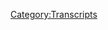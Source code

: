 {{DEFAULTSORT:
    #_TRANSCRIPT_0585S:Repost: Episode #25
}}{{DISPLAYTITLE:
    Transcript/Repost: Episode #25
}}{{Transcript
    | title         = [[Repost: Episode 25|Repost: Episode #25]]
    | caption       = [https://knowledgefight.libsyn.com/repost-episode-25 Listen to this episode on Libsyn]
    | episodeNumber = [[Repost: Episode 25|S011]]
    | length        = 02:54:17
}}

{{MessageBox
    | header     = Warning: Bot Generated Content
    | text       = This transcript was automatically generated by transcription software and likely contains many mistakes and misattributions. Please check the audio for definitive quotes, attribution, and context.
    | image      = N3yvass4myg91.webp
    | imagewidth = 50px
    | id         = warning
}}

{{TranscriptBlock
    | name      = Unknown Speaker
    | timestamp = 00:00:00.000
    | text      = N-N-N-N-N-N-N-Knowledge Fight
}}

{{TranscriptBlock
    | name      = Unknown Speaker
    | timestamp = 00:00:12.960
    | text      = Damn and Jordan, I am sweating
}}

{{TranscriptBlock
    | name      = Unknown Speaker
    | timestamp = 00:00:18.039
    | text      = knowledgefight.com, it's time to pray
}}

{{TranscriptBlock
    | name      = Unknown Speaker
    | timestamp = 00:00:21.280
    | text      = I have great respect for knowledgefight
}}

{{TranscriptBlock
    | name      = Unknown Speaker
    | timestamp = 00:00:23.879
    | text      = knowledgefight
}}

{{TranscriptBlock
    | name      = Unknown Speaker
    | timestamp = 00:00:25.160
    | text      = I'm sick of them posing as if they're the good guys
}}

{{TranscriptBlock
    | name      = Unknown Speaker
    | timestamp = 00:00:27.399
    | text      = saying we are the bad guys
}}

{{TranscriptBlock
    | name      = Unknown Speaker
    | timestamp = 00:00:28.920
    | text      = knowledgefight
}}

{{TranscriptBlock
    | name      = Unknown Speaker
    | timestamp = 00:00:30.039
    | text      = Damn and Jordan, knowledgefight
}}

{{TranscriptBlock
    | name      = Unknown Speaker
    | timestamp = 00:00:32.200
    | text      = Riddle her, riddle her, riddle her
}}

{{TranscriptBlock
    | name      = Unknown Speaker
    | timestamp = 00:00:34.280
    | text      = I need, I need money
}}

{{TranscriptBlock
    | name      = Unknown Speaker
    | timestamp = 00:00:36.479
    | text      = Riddle her, riddle her, riddle her
}}

{{TranscriptBlock
    | name      = Unknown Speaker
    | timestamp = 00:00:39.320
    | text      = Andy and Kansas, Andy and, Andy and
}}

{{TranscriptBlock
    | name      = Unknown Speaker
    | timestamp = 00:00:42.159
    | text      = Stop it, Andy and, Andy and Kansas
}}

{{TranscriptBlock
    | name      = Unknown Speaker
    | timestamp = 00:00:44.719
    | text      = Andy, Andy, it's time to pray
}}

{{TranscriptBlock
    | name      = Unknown Speaker
    | timestamp = 00:00:47.119
    | text      = Andy and Kansas, you're on the air, thanks for holding
}}

{{TranscriptBlock
    | name      = Unknown Speaker
    | timestamp = 00:00:49.280
    | text      = Hello Alex, I'm a system caller, I'm a huge fan
}}

{{TranscriptBlock
    | name      = Unknown Speaker
    | timestamp = 00:00:51.799
    | text      = I love your room
}}

{{TranscriptBlock
    | name      = Unknown Speaker
    | timestamp = 00:00:52.960
    | text      = knowledgefight
}}

{{TranscriptBlock
    | name      = Unknown Speaker
    | timestamp = 00:00:54.079
    | text      = N-N-N-N-N-Knowledgefight.com
}}

{{TranscriptBlock
    | name      = Unknown Speaker
    | timestamp = 00:00:57.039
    | text      = I love you
}}

{{TranscriptBlock
    | name      = Unknown Speaker
    | timestamp = 00:00:59.280
    | text      = Hey everybody, welcome back to Knowledgefight, I'm Dan
}}

{{TranscriptBlock
    | name      = Unknown Speaker
    | timestamp = 00:01:01.280
    | text      = I'm Jordan
}}

{{TranscriptBlock
    | name      = Unknown Speaker
    | timestamp = 00:01:01.960
    | text      = We're a couple dudes, I'd like to sit around, worship at the altar of Selene
}}

{{TranscriptBlock
    | name      = Unknown Speaker
    | timestamp = 00:01:04.200
    | text      = and talk a little bit about Alex Jones
}}

{{TranscriptBlock
    | name      = Unknown Speaker
    | timestamp = 00:01:05.879
    | text      = Oh indeed we are Dan
}}

{{TranscriptBlock
    | name      = Unknown Speaker
    | timestamp = 00:01:07.040
    | text      = Jordan
}}

{{TranscriptBlock
    | name      = Unknown Speaker
    | timestamp = 00:01:07.439
    | text      = Dan, quick question
}}

{{TranscriptBlock
    | name      = Unknown Speaker
    | timestamp = 00:01:09.000
    | text      = What's up?
}}

{{TranscriptBlock
    | name      = Unknown Speaker
    | timestamp = 00:01:09.879
    | text      = What's your bright spot for today?
}}

{{TranscriptBlock
    | name      = Unknown Speaker
    | timestamp = 00:01:10.760
    | text      = My bright spot today Jordan is
}}

{{TranscriptBlock
    | name      = Unknown Speaker
    | timestamp = 00:01:13.439
    | text      = chocolate graham crackers
}}

{{TranscriptBlock
    | name      = Unknown Speaker
    | timestamp = 00:01:14.760
    | text      = Chocolate graham crackers
}}

{{TranscriptBlock
    | name      = Unknown Speaker
    | timestamp = 00:01:16.280
    | text      = Very underrated
}}

{{TranscriptBlock
    | name      = Unknown Speaker
    | timestamp = 00:01:18.040
    | text      = Are you talking fully dipped or are you talking the layer of chocolate on top of the graham
}}

{{TranscriptBlock
    | name      = Unknown Speaker
    | timestamp = 00:01:22.000
    | text      = No, I'm talking about the graham crackers that are chocolate
}}

{{TranscriptBlock
    | name      = Unknown Speaker
    | timestamp = 00:01:24.319
    | text      = Oh, oh yeah, yeah, yeah, yeah, okay
}}

{{TranscriptBlock
    | name      = Unknown Speaker
    | timestamp = 00:01:26.120
    | text      = They're not like actual milk chocolate
}}

{{TranscriptBlock
    | name      = Unknown Speaker
    | timestamp = 00:01:28.040
    | text      = Right, right, right
}}

{{TranscriptBlock
    | name      = Unknown Speaker
    | timestamp = 00:01:28.879
    | text      = They're like the chocolate graham crackers
}}

{{TranscriptBlock
    | name      = Unknown Speaker
    | timestamp = 00:01:30.799
    | text      = Yeah, yeah, yeah
}}

{{TranscriptBlock
    | name      = Unknown Speaker
    | timestamp = 00:01:31.439
    | text      = Yeah, underrated
}}

{{TranscriptBlock
    | name      = Unknown Speaker
    | timestamp = 00:01:33.120
    | text      = Underrated?
}}

{{TranscriptBlock
    | name      = Unknown Speaker
    | timestamp = 00:01:33.840
    | text      = Yeah
}}

{{TranscriptBlock
    | name      = Unknown Speaker
    | timestamp = 00:01:34.159
    | text      = Straight up chocolate graham crackers?
}}

{{TranscriptBlock
    | name      = Unknown Speaker
    | timestamp = 00:01:35.439
    | text      = Yes, absolutely
}}

{{TranscriptBlock
    | name      = Unknown Speaker
    | timestamp = 00:01:36.439
    | text      = Alright
}}

{{TranscriptBlock
    | name      = Unknown Speaker
    | timestamp = 00:01:36.959
    | text      = They're not too sweet
}}

{{TranscriptBlock
    | name      = Unknown Speaker
    | timestamp = 00:01:38.799
    | text      = Okay
}}

{{TranscriptBlock
    | name      = Unknown Speaker
    | timestamp = 00:01:39.280
    | text      = Um, and they're not, I don't know, I just like chocolate graham crackers
}}

{{TranscriptBlock
    | name      = Unknown Speaker
    | timestamp = 00:01:42.560
    | text      = You like chocolate graham crackers?
}}

{{TranscriptBlock
    | name      = Unknown Speaker
    | timestamp = 00:01:43.840
    | text      = I got some recently and I thought that they were really good and I'd forgotten how good they were
}}

{{TranscriptBlock
    | name      = Unknown Speaker
    | timestamp = 00:01:48.560
    | text      = I can't remember the last time I had one
}}

{{TranscriptBlock
    | name      = Unknown Speaker
    | timestamp = 00:01:50.719
    | text      = Honestly, you know, you used to pour like
}}

{{TranscriptBlock
    | name      = Unknown Speaker
    | timestamp = 00:01:53.439
    | text      = Or you, I used to pour like that
}}

{{TranscriptBlock
    | name      = Unknown Speaker
    | timestamp = 00:01:56.480
    | text      = You'd get that handful of teddy grams or whatever and drop it in that thing of milk and just practically drink it like cereal
}}

{{TranscriptBlock
    | name      = Unknown Speaker
    | timestamp = 00:02:02.200
    | text      = Yeah, it's kind of like that except for the, you know, it's like those teddy grams
}}

{{TranscriptBlock
    | name      = Unknown Speaker
    | timestamp = 00:02:09.360
    | text      = Yeah
}}

{{TranscriptBlock
    | name      = Unknown Speaker
    | timestamp = 00:02:10.280
    | text      = But in brick form
}}

{{TranscriptBlock
    | name      = Unknown Speaker
    | timestamp = 00:02:14.080
    | text      = I don't even know if I've had a brick one
}}

{{TranscriptBlock
    | name      = Unknown Speaker
    | timestamp = 00:02:15.919
    | text      = Oh man, you gotta get some bricks
}}

{{TranscriptBlock
    | name      = Unknown Speaker
    | timestamp = 00:02:17.560
    | text      = Alright, that's what I'm gonna do
}}

{{TranscriptBlock
    | name      = Unknown Speaker
    | timestamp = 00:02:19.159
    | text      = Um, so what about you? What's your bright spot?
}}

{{TranscriptBlock
    | name      = Unknown Speaker
    | timestamp = 00:02:20.919
    | text      = My bright spot is the new album by Isaiah Rashad
}}

{{TranscriptBlock
    | name      = Unknown Speaker
    | timestamp = 00:02:25.840
    | text      = It's his first album in five years and it's fantastic and yeah
}}

{{TranscriptBlock
    | name      = Unknown Speaker
    | timestamp = 00:02:31.159
    | text      = The Sun's Tyrade was one of my favorite albums of 2016
}}

{{TranscriptBlock
    | name      = Unknown Speaker
    | timestamp = 00:02:35.120
    | text      = It had an absolute destruction of a verse by Kendrick and it was just fantastic
}}

{{TranscriptBlock
    | name      = Unknown Speaker
    | timestamp = 00:02:42.319
    | text      = And then this new album is really, really great too
}}

{{TranscriptBlock
    | name      = Unknown Speaker
    | timestamp = 00:02:44.639
    | text      = I am very happy with it
}}

{{TranscriptBlock
    | name      = Unknown Speaker
    | timestamp = 00:02:46.000
    | text      = Nice
}}

{{TranscriptBlock
    | name      = Unknown Speaker
    | timestamp = 00:02:46.479
    | text      = Tennessee represent
}}

{{TranscriptBlock
    | name      = Unknown Speaker
    | timestamp = 00:02:48.120
    | text      = Sounds like the chocolate graham crackers of albums
}}

{{TranscriptBlock
    | name      = Unknown Speaker
    | timestamp = 00:02:50.479
    | text      = And a little bit, yeah
}}

{{TranscriptBlock
    | name      = Unknown Speaker
    | timestamp = 00:02:51.960
    | text      = It's just good
}}

{{TranscriptBlock
    | name      = Unknown Speaker
    | timestamp = 00:02:52.919
    | text      = Yeah
}}

{{TranscriptBlock
    | name      = Unknown Speaker
    | timestamp = 00:02:53.759
    | text      = So Jordan, today we have a re-release of an episode which is something I don't think we've done ever
}}

{{TranscriptBlock
    | name      = Unknown Speaker
    | timestamp = 00:03:00.439
    | text      = I don't think so either
}}

{{TranscriptBlock
    | name      = Unknown Speaker
    | timestamp = 00:03:01.080
    | text      = Up to this point
}}

{{TranscriptBlock
    | name      = Unknown Speaker
    | timestamp = 00:03:01.680
    | text      = Yeah
}}

{{TranscriptBlock
    | name      = Unknown Speaker
    | timestamp = 00:03:02.599
    | text      = I think sometimes we've said, hey, go check back out this episode or whatever from the past
}}

{{TranscriptBlock
    | name      = Unknown Speaker
    | timestamp = 00:03:06.840
    | text      = But today, I thought, here's the deal
}}

{{TranscriptBlock
    | name      = Unknown Speaker
    | timestamp = 00:03:10.240
    | text      = Yeah
}}

{{TranscriptBlock
    | name      = Unknown Speaker
    | timestamp = 00:03:10.560
    | text      = On our last episode on Wednesday, we discussed how we were going to check in with Alex as he goes to Sioux Falls
}}

{{TranscriptBlock
    | name      = Unknown Speaker
    | timestamp = 00:03:16.840
    | text      = Right
}}

{{TranscriptBlock
    | name      = Unknown Speaker
    | timestamp = 00:03:17.639
    | text      = For this dumb cyber conference
}}

{{TranscriptBlock
    | name      = Unknown Speaker
    | timestamp = 00:03:19.120
    | text      = Right, and obviously we're going to have to follow that story under martial law
}}

{{TranscriptBlock
    | name      = Unknown Speaker
    | timestamp = 00:03:24.199
    | text      = Uh-huh, because martial law was going to be unveiled on the 11th, on Wednesday, which didn't end up happening
}}

{{TranscriptBlock
    | name      = Unknown Speaker
    | timestamp = 00:03:31.159
    | text      = No, that's true
}}

{{TranscriptBlock
    | name      = Unknown Speaker
    | timestamp = 00:03:32.240
    | text      = Um, to my... Alex didn't go
}}

{{TranscriptBlock
    | name      = Unknown Speaker
    | timestamp = 00:03:36.039
    | text      = Of course not, of course not, it's going to be a disaster
}}

{{TranscriptBlock
    | name      = Unknown Speaker
    | timestamp = 00:03:40.639
    | text      = Yeah, he's been in studio this whole week and so like, that didn't happen
}}

{{TranscriptBlock
    | name      = Unknown Speaker
    | timestamp = 00:03:47.280
    | text      = Has he even like, mentioned Mike Lindell and all of that stuff?
}}

{{TranscriptBlock
    | name      = Unknown Speaker
    | timestamp = 00:03:50.960
    | text      = I mean, maybe a little bit, but like, not enough to pique my fancy
}}

{{TranscriptBlock
    | name      = Unknown Speaker
    | timestamp = 00:03:56.879
    | text      = Right
}}

{{TranscriptBlock
    | name      = Unknown Speaker
    | timestamp = 00:03:57.520
    | text      = Um, and so like, you know, that's a disappointment
}}

{{TranscriptBlock
    | name      = Unknown Speaker
    | timestamp = 00:04:01.000
    | text      = I was looking forward to another Alex on the Road situation
}}

{{TranscriptBlock
    | name      = Unknown Speaker
    | timestamp = 00:04:04.479
    | text      = Of course
}}

{{TranscriptBlock
    | name      = Unknown Speaker
    | timestamp = 00:04:04.520
    | text      = And I was looking forward to him going to Mike Lindell's big Comic-Con because I spent a good bit of time watching his stream
}}

{{TranscriptBlock
    | name      = Unknown Speaker
    | timestamp = 00:04:15.120
    | text      = Yeah
}}

{{TranscriptBlock
    | name      = Unknown Speaker
    | timestamp = 00:04:15.560
    | text      = Just to prepare myself, to give myself the context that I needed to discuss Alex's inevitable...
}}

{{TranscriptBlock
    | name      = Unknown Speaker
    | timestamp = 00:04:22.560
    | text      = It was such a waste of time, it was unbelievably bad
}}

{{TranscriptBlock
    | name      = Unknown Speaker
    | timestamp = 00:04:25.480
    | text      = Oh, why was it a waste of time? You had to listen to him prove his case and obviously the Supreme Court will be voting 9-0
}}

{{TranscriptBlock
    | name      = Unknown Speaker
    | timestamp = 00:04:34.319
    | text      = Absolutely 9-0
}}

{{TranscriptBlock
    | name      = Unknown Speaker
    | timestamp = 00:04:35.759
    | text      = By the end of today, I would imagine
}}

{{TranscriptBlock
    | name      = Unknown Speaker
    | timestamp = 00:04:37.360
    | text      = I think today is the deadline
}}

{{TranscriptBlock
    | name      = Unknown Speaker
    | timestamp = 00:04:38.680
    | text      = Today is the deadline
}}

{{TranscriptBlock
    | name      = Unknown Speaker
    | timestamp = 00:04:40.399
    | text      = I just... I don't know, man, the problem that I had was that, you know, I'd seen a couple of funny clips on Twitter
}}

{{TranscriptBlock
    | name      = Unknown Speaker
    | timestamp = 00:04:51.000
    | text      = I was excited for whatever train wreck was gonna happen and there was nothing, it was just long stretches of...
}}

{{TranscriptBlock
    | name      = Unknown Speaker
    | timestamp = 00:04:58.240
    | text      = Just saying numbers
}}

{{TranscriptBlock
    | name      = Unknown Speaker
    | timestamp = 00:05:02.279
    | text      = I got nothing here, man, it's so boring
}}

{{TranscriptBlock
    | name      = Unknown Speaker
    | timestamp = 00:05:03.399
    | text      = I'm gonna watch a 72 hour PowerPoint presentation
}}

{{TranscriptBlock
    | name      = Unknown Speaker
    | timestamp = 00:05:06.680
    | text      = Yes!
}}

{{TranscriptBlock
    | name      = Unknown Speaker
    | timestamp = 00:05:07.360
    | text      = Yes, that's what it is, isn't it?
}}

{{TranscriptBlock
    | name      = Unknown Speaker
    | timestamp = 00:05:09.040
    | text      = Yes!
}}

{{TranscriptBlock
    | name      = Unknown Speaker
    | timestamp = 00:05:11.240
    | text      = Weird guy with an American flag bow tie talking like, what's happening?
}}

{{TranscriptBlock
    | name      = Unknown Speaker
    | timestamp = 00:05:16.680
    | text      = I would rather the guy from the 90s who found a way to get free grant money from the government and wore the suit and did those commercials
}}

{{TranscriptBlock
    | name      = Unknown Speaker
    | timestamp = 00:05:24.279
    | text      = I would do a 72 hour how to get free grant money from him
}}

{{TranscriptBlock
    | name      = Unknown Speaker
    | timestamp = 00:05:27.199
    | text      = We might... I wonder about that guy
}}

{{TranscriptBlock
    | name      = Unknown Speaker
    | timestamp = 00:05:29.199
    | text      = I wonder if his history...
}}

{{TranscriptBlock
    | name      = Unknown Speaker
    | timestamp = 00:05:30.040
    | text      = Is he okay?
}}

{{TranscriptBlock
    | name      = Unknown Speaker
    | timestamp = 00:05:31.160
    | text      = Not that part
}}

{{TranscriptBlock
    | name      = Unknown Speaker
    | timestamp = 00:05:31.920
    | text      = Oh, okay
}}

{{TranscriptBlock
    | name      = Unknown Speaker
    | timestamp = 00:05:32.360
    | text      = I wonder if, like, he actually helped people
}}

{{TranscriptBlock
    | name      = Unknown Speaker
    | timestamp = 00:05:36.360
    | text      = Anyway, let's not dwell on that
}}

{{TranscriptBlock
    | name      = Unknown Speaker
    | timestamp = 00:05:38.240
    | text      = Okay
}}

{{TranscriptBlock
    | name      = Unknown Speaker
    | timestamp = 00:05:40.439
    | text      = So I, you know, it was a bummer, Alex has not done anything really worthwhile
}}

{{TranscriptBlock
    | name      = Unknown Speaker
    | timestamp = 00:05:48.199
    | text      = And the time that I would have spent, you know, just like being like, hey, let's do a past episode
}}

{{TranscriptBlock
    | name      = Unknown Speaker
    | timestamp = 00:05:52.560
    | text      = Was spent watching Mike Lindell's stupid conference
}}

{{TranscriptBlock
    | name      = Unknown Speaker
    | timestamp = 00:05:55.279
    | text      = And...
}}

{{TranscriptBlock
    | name      = Unknown Speaker
    | timestamp = 00:05:56.480
    | text      = God damn it, MyPillow ruined us again
}}

{{TranscriptBlock
    | name      = Unknown Speaker
    | timestamp = 00:05:58.519
    | text      = There was a small part of me that was thinking like, okay, well, let's find some of this good audio from the MyPillow stuff
}}

{{TranscriptBlock
    | name      = Unknown Speaker
    | timestamp = 00:06:06.399
    | text      = But you can find that if you want to search on Twitter and such
}}

{{TranscriptBlock
    | name      = Unknown Speaker
    | timestamp = 00:06:09.920
    | text      = You can find other people who have posted, you know, the stuff that's fun
}}

{{TranscriptBlock
    | name      = Unknown Speaker
    | timestamp = 00:06:13.319
    | text      = Right
}}

{{TranscriptBlock
    | name      = Unknown Speaker
    | timestamp = 00:06:13.879
    | text      = I don't think we need to pirate their content or anything
}}

{{TranscriptBlock
    | name      = Unknown Speaker
    | timestamp = 00:06:16.839
    | text      = Fair
}}

{{TranscriptBlock
    | name      = Unknown Speaker
    | timestamp = 00:06:17.439
    | text      = So one of the things that I did see come up is that it's being discussed
}}

{{TranscriptBlock
    | name      = Unknown Speaker
    | timestamp = 00:06:26.240
    | text      = That the source of the information behind Mike Lindell's conspiracies
}}

{{TranscriptBlock
    | name      = Unknown Speaker
    | timestamp = 00:06:32.639
    | text      = Of course
}}

{{TranscriptBlock
    | name      = Unknown Speaker
    | timestamp = 00:06:33.319
    | text      = Is one Dennis Montgomery
}}

{{TranscriptBlock
    | name      = Unknown Speaker
    | timestamp = 00:06:36.519
    | text      = Our old pal DM
}}

{{TranscriptBlock
    | name      = Unknown Speaker
    | timestamp = 00:06:39.480
    | text      = Dennis, Dennis, Dennis
}}

{{TranscriptBlock
    | name      = Unknown Speaker
    | timestamp = 00:06:43.120
    | text      = So it turns out that not only is Dennis Montgomery the source apparently of this information that Mike Lindell has
}}

{{TranscriptBlock
    | name      = Unknown Speaker
    | timestamp = 00:06:51.079
    | text      = Yeah
}}

{{TranscriptBlock
    | name      = Unknown Speaker
    | timestamp = 00:06:51.839
    | text      = He also is the guy who claims that he created Hammer and Scorecard
}}

{{TranscriptBlock
    | name      = Unknown Speaker
    | timestamp = 00:06:56.000
    | text      = Yes
}}

{{TranscriptBlock
    | name      = Unknown Speaker
    | timestamp = 00:06:56.560
    | text      = The things that are behind like Sidney Powell's, a lot of her conspiracies
}}

{{TranscriptBlock
    | name      = Unknown Speaker
    | timestamp = 00:07:02.399
    | text      = I like taking credit for a multi-billion dollar lawsuit
}}

{{TranscriptBlock
    | name      = Unknown Speaker
    | timestamp = 00:07:07.480
    | text      = That did not get thrown out this week
}}

{{TranscriptBlock
    | name      = Unknown Speaker
    | timestamp = 00:07:10.639
    | text      = Another bit of important news
}}

{{TranscriptBlock
    | name      = Unknown Speaker
    | timestamp = 00:07:12.959
    | text      = Another bit of trouble
}}

{{TranscriptBlock
    | name      = Unknown Speaker
    | timestamp = 00:07:13.839
    | text      = And so one of the things that I thought when I heard that is like, he's done it again
}}

{{TranscriptBlock
    | name      = Unknown Speaker
    | timestamp = 00:07:19.279
    | text      = This Dennis Montgomery guy, he is low-key one of the most destructive forces in like conspiracy theory con shit
}}

{{TranscriptBlock
    | name      = Unknown Speaker
    | timestamp = 00:07:29.600
    | text      = He's a whack-a-mole too, it's like you think he's down and then all of a sudden he pops back up behind Mike Lindell's 72 hour symposium
}}

{{TranscriptBlock
    | name      = Unknown Speaker
    | timestamp = 00:07:37.360
    | text      = Like what are you supposed to do with this asshole?
}}

{{TranscriptBlock
    | name      = Unknown Speaker
    | timestamp = 00:07:39.279
    | text      = He's a name that most people don't know
}}

{{TranscriptBlock
    | name      = Unknown Speaker
    | timestamp = 00:07:41.839
    | text      = Of course not
}}

{{TranscriptBlock
    | name      = Unknown Speaker
    | timestamp = 00:07:42.319
    | text      = But he's fucked up so much
}}

{{TranscriptBlock
    | name      = Unknown Speaker
    | timestamp = 00:07:43.680
    | text      = He's, it's not even like he's a behind the scenes guy
}}

{{TranscriptBlock
    | name      = Unknown Speaker
    | timestamp = 00:07:48.319
    | text      = It's almost like he just finds a way to get into the right situation, give the wrong information to the right people and then we're all fucked
}}

{{TranscriptBlock
    | name      = Unknown Speaker
    | timestamp = 00:07:55.920
    | text      = Yeah, yeah, so the episode today that we're going to release is our 25th episode from 2017
}}

{{TranscriptBlock
    | name      = Unknown Speaker
    | timestamp = 00:08:05.839
    | text      = Oh boy
}}

{{TranscriptBlock
    | name      = Unknown Speaker
    | timestamp = 00:08:06.480
    | text      = Yeah, it's a ways back and what this is, I was thinking about it, it's like well okay Dennis Montgomery is coming back up
}}

{{TranscriptBlock
    | name      = Unknown Speaker
    | timestamp = 00:08:14.959
    | text      = We could talk about this again or we already did
}}

{{TranscriptBlock
    | name      = Unknown Speaker
    | timestamp = 00:08:18.720
    | text      = And I don't think a lot of people, you know, some people go back and they listen to all the old episodes, some people don't
}}

{{TranscriptBlock
    | name      = Unknown Speaker
    | timestamp = 00:08:23.360
    | text      = And I think that a lot of people probably haven't heard this and you know, it's Dennis Montgomery
}}

{{TranscriptBlock
    | name      = Unknown Speaker
    | timestamp = 00:08:29.839
    | text      = Yeah
}}

{{TranscriptBlock
    | name      = Unknown Speaker
    | timestamp = 00:08:30.319
    | text      = If anybody had listened to this ahead of time
}}

{{TranscriptBlock
    | name      = Unknown Speaker
    | timestamp = 00:08:33.120
    | text      = We would never have been here
}}

{{TranscriptBlock
    | name      = Unknown Speaker
    | timestamp = 00:08:34.559
    | text      = Maybe Mike Lindell or Sidney Powell if they had listened
}}

{{TranscriptBlock
    | name      = Unknown Speaker
    | timestamp = 00:08:38.720
    | text      = If they listened to our show
}}

{{TranscriptBlock
    | name      = Unknown Speaker
    | timestamp = 00:08:40.639
    | text      = How many people would not be getting sued if they just listened to our show?
}}

{{TranscriptBlock
    | name      = Unknown Speaker
    | timestamp = 00:08:44.320
    | text      = Could have saved you 1.6 billion dollars
}}

{{TranscriptBlock
    | name      = Unknown Speaker
    | timestamp = 00:08:47.919
    | text      = You just known, uh oh, uh oh, is this Dennis Montgomery?
}}

{{TranscriptBlock
    | name      = Unknown Speaker
    | timestamp = 00:08:50.960
    | text      = This is where we're gonna get in trouble
}}

{{TranscriptBlock
    | name      = Unknown Speaker
    | timestamp = 00:08:52.480
    | text      = I do believe that in the episode I say if I saw Dennis Montgomery I would run the other direction
}}

{{TranscriptBlock
    | name      = Unknown Speaker
    | timestamp = 00:08:58.080
    | text      = That would have been good advice for all you dumbasses
}}

{{TranscriptBlock
    | name      = Unknown Speaker
    | timestamp = 00:09:01.440
    | text      = Oh man, it's so funny
}}

{{TranscriptBlock
    | name      = Unknown Speaker
    | timestamp = 00:09:03.519
    | text      = Yeah, and you know, I think what you have is over time people have become so gullible I guess
}}

{{TranscriptBlock
    | name      = Unknown Speaker
    | timestamp = 00:09:16.240
    | text      = That somebody like Dennis Montgomery could get, well way back, you know, could get somebody like
}}

{{TranscriptBlock
    | name      = Unknown Speaker
    | timestamp = 00:09:23.360
    | text      = Joe Arpaio to go along with him because Joe Arpaio was trying to beat a case
}}

{{TranscriptBlock
    | name      = Unknown Speaker
    | timestamp = 00:09:29.679
    | text      = Right, right, okay, crimes
}}

{{TranscriptBlock
    | name      = Unknown Speaker
    | timestamp = 00:09:31.759
    | text      = Maybe I can get this shifty weirdo to come up with a conspiracy that I can use to my advantage
}}

{{TranscriptBlock
    | name      = Unknown Speaker
    | timestamp = 00:09:36.159
    | text      = Right
}}

{{TranscriptBlock
    | name      = Unknown Speaker
    | timestamp = 00:09:37.600
    | text      = And it doesn't work, you know, it doesn't work then
}}

{{TranscriptBlock
    | name      = Unknown Speaker
    | timestamp = 00:09:39.519
    | text      = And everyone's like, eh, fuck this noise
}}

{{TranscriptBlock
    | name      = Unknown Speaker
    | timestamp = 00:09:41.600
    | text      = Everybody is, like, the world is so weird now and Mike Lindell has so much money to throw around at
}}

{{TranscriptBlock
    | name      = Unknown Speaker
    | timestamp = 00:09:49.919
    | text      = nothing now that all of this, like, so much of the quote-unquote proof and the lingering of the
}}

{{TranscriptBlock
    | name      = Unknown Speaker
    | timestamp = 00:09:59.279
    | text      = election conspiracies comes back to this guy who should just be discounted out of hand
}}

{{TranscriptBlock
    | name      = Unknown Speaker
    | timestamp = 00:10:05.840
    | text      = Yeah, you know, when the going gets weird, the weird refuse to die and continue to pop up
}}

{{TranscriptBlock
    | name      = Unknown Speaker
    | timestamp = 00:10:12.080
    | text      = wherever it is that they can, like fucking zombies trying to kill the rest of us all
}}

{{TranscriptBlock
    | name      = Unknown Speaker
    | timestamp = 00:10:17.200
    | text      = It's wild
}}

{{TranscriptBlock
    | name      = Unknown Speaker
    | timestamp = 00:10:18.159
    | text      = Yeah
}}

{{TranscriptBlock
    | name      = Unknown Speaker
    | timestamp = 00:10:18.799
    | text      = So I was listening back to this episode and just because I felt like, you know, I don't want to
}}

{{TranscriptBlock
    | name      = Unknown Speaker
    | timestamp = 00:10:23.759
    | text      = check back in, I think that there's a couple things I want to say before we end up playing it
}}

{{TranscriptBlock
    | name      = Unknown Speaker
    | timestamp = 00:10:28.399
    | text      = Mm-hmm. One is that this was the first time that I really tried on our show to get into a topic
}}

{{TranscriptBlock
    | name      = Unknown Speaker
    | timestamp = 00:10:37.919
    | text      = Yeah, yeah, yeah
}}

{{TranscriptBlock
    | name      = Unknown Speaker
    | timestamp = 00:10:38.639
    | text      = You know, like, and I can tell, like, listening back to it as, like, I did not have a lot of
}}

{{TranscriptBlock
    | name      = Unknown Speaker
    | timestamp = 00:10:43.919
    | text      = practice in doing that
}}

{{TranscriptBlock
    | name      = Unknown Speaker
    | timestamp = 00:10:45.919
    | text      = Sure
}}

{{TranscriptBlock
    | name      = Unknown Speaker
    | timestamp = 00:10:45.919
    | text      = I don't think that, I wouldn't say that I have a cringy response to it, but it definitely shows
}}

{{TranscriptBlock
    | name      = Unknown Speaker
    | timestamp = 00:10:54.480
    | text      = that I had not done a whole lot of that
}}

{{TranscriptBlock
    | name      = Unknown Speaker
    | timestamp = 00:10:56.320
    | text      = Yeah, well, I mean, that's good. Five years later, you should be better at this
}}

{{TranscriptBlock
    | name      = Unknown Speaker
    | timestamp = 00:10:59.679
    | text      = You'd hope
}}

{{TranscriptBlock
    | name      = Unknown Speaker
    | timestamp = 00:11:00.240
    | text      = Yeah
}}

{{TranscriptBlock
    | name      = Unknown Speaker
    | timestamp = 00:11:01.440
    | text      = And then the second thing is, you know, on that same kind of idea, I think that there's a little
}}

{{TranscriptBlock
    | name      = Unknown Speaker
    | timestamp = 00:11:07.519
    | text      = bit of language that we wouldn't use today that is thrown around
}}

{{TranscriptBlock
    | name      = Unknown Speaker
    | timestamp = 00:11:12.960
    | text      = And I think sensibilities are slightly different
}}

{{TranscriptBlock
    | name      = Unknown Speaker
    | timestamp = 00:11:16.000
    | text      = And I was considering going back and, like, cutting out stuff
}}

{{TranscriptBlock
    | name      = Unknown Speaker
    | timestamp = 00:11:18.799
    | text      = Sure
}}

{{TranscriptBlock
    | name      = Unknown Speaker
    | timestamp = 00:11:19.440
    | text      = And what have you, but I don't, I feel like that would be slightly dishonest
}}

{{TranscriptBlock
    | name      = Unknown Speaker
    | timestamp = 00:11:23.519
    | text      = No, we were who we were, and, you know, part of that is coming from a far more ignorant place
}}

{{TranscriptBlock
    | name      = Unknown Speaker
    | timestamp = 00:11:29.840
    | text      = You know, back in 2017, we hadn't even really started the show, or, you know, we were 25
}}

{{TranscriptBlock
    | name      = Unknown Speaker
    | timestamp = 00:11:35.919
    | text      = episodes in, but as far as our listener base, there was just, you know, the few people who
}}

{{TranscriptBlock
    | name      = Unknown Speaker
    | timestamp = 00:11:42.480
    | text      = lived in Chicago, really, that were around
}}

{{TranscriptBlock
    | name      = Unknown Speaker
    | timestamp = 00:11:45.759
    | text      = So now that I'm not in such an isolated place, you know, only being around comics, only being
}}

{{TranscriptBlock
    | name      = Unknown Speaker
    | timestamp = 00:11:52.720
    | text      = around all of those people, and have learned a shit ton
}}

{{TranscriptBlock
    | name      = Unknown Speaker
    | timestamp = 00:11:57.440
    | text      = Yeah
}}

{{TranscriptBlock
    | name      = Unknown Speaker
    | timestamp = 00:11:57.679
    | text      = Yeah
}}

{{TranscriptBlock
    | name      = Unknown Speaker
    | timestamp = 00:11:58.159
    | text      = I think some of it, it was like, yeah, to hear, it was like, ugh
}}

{{TranscriptBlock
    | name      = Unknown Speaker
    | timestamp = 00:12:03.039
    | text      = Yeah
}}

{{TranscriptBlock
    | name      = Unknown Speaker
    | timestamp = 00:12:03.279
    | text      = But at the same time, it does represent, show some modicum of growth, and I think that that
}}

{{TranscriptBlock
    | name      = Unknown Speaker
    | timestamp = 00:12:10.240
    | text      = is something you kind of have to just take on the chin a little bit
}}

{{TranscriptBlock
    | name      = Unknown Speaker
    | timestamp = 00:12:12.879
    | text      = Yeah, yep
}}

{{TranscriptBlock
    | name      = Unknown Speaker
    | timestamp = 00:12:13.679
    | text      = Um, and then the other thing, too, I noticed is, like, having a bit more fun back then
}}

{{TranscriptBlock
    | name      = Unknown Speaker
    | timestamp = 00:12:19.279
    | text      = I didn't know too much, I mean, yeah
}}

{{TranscriptBlock
    | name      = Unknown Speaker
    | timestamp = 00:12:23.600
    | text      = I think that before the world became what it is now, it was a bit easier to have fun
}}

{{TranscriptBlock
    | name      = Unknown Speaker
    | timestamp = 00:12:31.519
    | text      = talking about these subjects
}}

{{TranscriptBlock
    | name      = Unknown Speaker
    | timestamp = 00:12:32.960
    | text      = Yeah
}}

{{TranscriptBlock
    | name      = Unknown Speaker
    | timestamp = 00:12:33.679
    | text      = It's really, it was really remarkable to go back and see the, like, I don't know, goofiness
}}

{{TranscriptBlock
    | name      = Unknown Speaker
    | timestamp = 00:12:40.960
    | text      = Yeah
}}

{{TranscriptBlock
    | name      = Unknown Speaker
    | timestamp = 00:12:41.200
    | text      = Like, you would interrupt so much more, and I was so much more into it, because
}}

{{TranscriptBlock
    | name      = Unknown Speaker
    | timestamp = 00:12:45.519
    | text      = we weren't living through a year-and-a-half, two-year-long pandemic that could have mostly
}}

{{TranscriptBlock
    | name      = Unknown Speaker
    | timestamp = 00:12:50.879
    | text      = been averted
}}

{{TranscriptBlock
    | name      = Unknown Speaker
    | timestamp = 00:12:51.600
    | text      = Yeah, yeah, yeah, oh yeah, oh yeah
}}

{{TranscriptBlock
    | name      = Unknown Speaker
    | timestamp = 00:12:54.960
    | text      = Yeah, it was weird
}}

{{TranscriptBlock
    | name      = Unknown Speaker
    | timestamp = 00:12:56.639
    | text      = It's funny that back then I predicted that Trump would try and overthrow the government
}}

{{TranscriptBlock
    | name      = Unknown Speaker
    | timestamp = 00:13:01.120
    | text      = and become a dictator, and then when it happened, I was surprised
}}

{{TranscriptBlock
    | name      = Unknown Speaker
    | timestamp = 00:13:05.600
    | text      = It was very strange, I was, eh, I wasn't that surprised
}}

{{TranscriptBlock
    | name      = Unknown Speaker
    | timestamp = 00:13:09.440
    | text      = But, yeah, it's different now, though
}}

{{TranscriptBlock
    | name      = Unknown Speaker
    | timestamp = 00:13:12.559
    | text      = It would be like me predicting, well, Dennis Montgomery's gonna be trouble in the future
}}

{{TranscriptBlock
    | name      = Unknown Speaker
    | timestamp = 00:13:16.720
    | text      = I'd still be surprised that anybody took him seriously again
}}

{{TranscriptBlock
    | name      = Unknown Speaker
    | timestamp = 00:13:19.360
    | text      = That's fair, that's fair
}}

{{TranscriptBlock
    | name      = Unknown Speaker
    | timestamp = 00:13:20.480
    | text      = And yet, here we are
}}

{{TranscriptBlock
    | name      = Unknown Speaker
    | timestamp = 00:13:22.000
    | text      = Yeah
}}

{{TranscriptBlock
    | name      = Unknown Speaker
    | timestamp = 00:13:22.559
    | text      = Holy shit, what a, what a bummer
}}

{{TranscriptBlock
    | name      = Unknown Speaker
    | timestamp = 00:13:27.039
    | text      = Something so easy to avoid, Dennis Montgomery
}}

{{TranscriptBlock
    | name      = Unknown Speaker
    | timestamp = 00:13:30.480
    | text      = Oh, man, you know, it's weird when somebody has put together a decades-long body of work
}}

{{TranscriptBlock
    | name      = Unknown Speaker
    | timestamp = 00:13:38.240
    | text      = that proves beyond a shadow of a doubt, this is someone you should not trust
}}

{{TranscriptBlock
    | name      = Unknown Speaker
    | timestamp = 00:13:43.039
    | text      = Yeah
}}

{{TranscriptBlock
    | name      = Unknown Speaker
    | timestamp = 00:13:43.440
    | text      = And then five years later, people are still like, I'm gonna give this shifty weirdo a
}}

{{TranscriptBlock
    | name      = Unknown Speaker
    | timestamp = 00:13:48.639
    | text      = shot, you know, every, every group needs to have a loose cannon
}}

{{TranscriptBlock
    | name      = Unknown Speaker
    | timestamp = 00:13:52.080
    | text      = I mean, I would say that even, like, taking, leaving aside whatever we did, or this episode,
}}

{{TranscriptBlock
    | name      = Unknown Speaker
    | timestamp = 00:13:58.480
    | text      = or anything like that
}}

{{TranscriptBlock
    | name      = Unknown Speaker
    | timestamp = 00:13:59.279
    | text      = Totally
}}

{{TranscriptBlock
    | name      = Unknown Speaker
    | timestamp = 00:13:59.840
    | text      = I think there was plenty of public information at that point not to take this guy seriously
}}

{{TranscriptBlock
    | name      = Unknown Speaker
    | timestamp = 00:14:04.639
    | text      = Yeah
}}

{{TranscriptBlock
    | name      = Unknown Speaker
    | timestamp = 00:14:05.120
    | text      = But people are addicted to it, they're addicted to fake whistleblowers, they're addicted to
}}

{{TranscriptBlock
    | name      = Unknown Speaker
    | timestamp = 00:14:11.600
    | text      = tales of intrigue and, and, like, Jason Bourne types
}}

{{TranscriptBlock
    | name      = Unknown Speaker
    | timestamp = 00:14:16.240
    | text      = It's kind of amazing that, tell me what I want to hear will often override any and all information
}}

{{TranscriptBlock
    | name      = Unknown Speaker
    | timestamp = 00:14:23.039
    | text      = Yeah, it's pretty, it's pretty, pretty
}}

{{TranscriptBlock
    | name      = Unknown Speaker
    | timestamp = 00:14:25.120
    | text      = Sad, it's a real bummer
}}

{{TranscriptBlock
    | name      = Unknown Speaker
    | timestamp = 00:14:26.879
    | text      = Yes it is
}}

{{TranscriptBlock
    | name      = Unknown Speaker
    | timestamp = 00:14:27.759
    | text      = Yep
}}

{{TranscriptBlock
    | name      = Unknown Speaker
    | timestamp = 00:14:28.240
    | text      = So we're gonna get to that and that, that episode will be coming up in just a few minutes
}}

{{TranscriptBlock
    | name      = Unknown Speaker
    | timestamp = 00:14:33.759
    | text      = Uh, coming up, but there's one other thing I wanted to just discuss, little news item
}}

{{TranscriptBlock
    | name      = Unknown Speaker
    | timestamp = 00:14:38.799
    | text      = that I think is important
}}

{{TranscriptBlock
    | name      = Unknown Speaker
    | timestamp = 00:14:41.120
    | text      = I don't know if you saw the Rand Paul news
}}

{{TranscriptBlock
    | name      = Unknown Speaker
    | timestamp = 00:14:42.879
    | text      = I do
}}

{{TranscriptBlock
    | name      = Unknown Speaker
    | timestamp = 00:14:43.679
    | text      = Would you like to debate him on these stocks?
}}

{{TranscriptBlock
    | name      = Unknown Speaker
    | timestamp = 00:14:45.519
    | text      = I would love to debate Rand Paul, it is day 285 since I have officially demanded a debate
}}

{{TranscriptBlock
    | name      = Unknown Speaker
    | timestamp = 00:14:54.559
    | text      = with Rand Paul
}}

{{TranscriptBlock
    | name      = Unknown Speaker
    | timestamp = 00:14:55.440
    | text      = Would you like to debate Rand Paul about the ethics of his wife owning stock in the company
}}

{{TranscriptBlock
    | name      = Unknown Speaker
    | timestamp = 00:15:00.960
    | text      = that makes remdesivir while he goes on an anti-vaccination crusade?
}}

{{TranscriptBlock
    | name      = Unknown Speaker
    | timestamp = 00:15:05.600
    | text      = If that is a debate
}}

{{TranscriptBlock
    | name      = Unknown Speaker
    | timestamp = 00:15:06.799
    | text      = An anti-lockdown
}}

{{TranscriptBlock
    | name      = Unknown Speaker
    | timestamp = 00:15:07.919
    | text      = If there's a debate, it should last one sentence
}}

{{TranscriptBlock
    | name      = Unknown Speaker
    | timestamp = 00:15:11.279
    | text      = Unethical, it's one word, unethical
}}

{{TranscriptBlock
    | name      = Unknown Speaker
    | timestamp = 00:15:14.399
    | text      = Dicey
}}

{{TranscriptBlock
    | name      = Unknown Speaker
    | timestamp = 00:15:17.039
    | text      = Mark Dicey Clay
}}

{{TranscriptBlock
    | name      = Unknown Speaker
    | timestamp = 00:15:18.320
    | text      = Yeah
}}

{{TranscriptBlock
    | name      = Unknown Speaker
    | timestamp = 00:15:18.639
    | text      = That's what we're dealing with
}}

{{TranscriptBlock
    | name      = Unknown Speaker
    | timestamp = 00:15:20.159
    | text      = Pillar of integrity Rand Paul
}}

{{TranscriptBlock
    | name      = Unknown Speaker
    | timestamp = 00:15:23.360
    | text      = Yeah, so I saw that and immediately thought of you and thought of how much fun that would be to debate
}}

{{TranscriptBlock
    | name      = Unknown Speaker
    | timestamp = 00:15:27.200
    | text      = I want to debate him
}}

{{TranscriptBlock
    | name      = Unknown Speaker
    | timestamp = 00:15:28.080
    | text      = I really do
}}

{{TranscriptBlock
    | name      = Unknown Speaker
    | timestamp = 00:15:30.960
    | text      = God, that would be hilarious
}}

{{TranscriptBlock
    | name      = Unknown Speaker
    | timestamp = 00:15:32.960
    | text      = So yeah, folks, here we are
}}

{{TranscriptBlock
    | name      = Unknown Speaker
    | timestamp = 00:15:35.360
    | text      = Please enjoy this episode from the archives
}}

{{TranscriptBlock
    | name      = Unknown Speaker
    | timestamp = 00:15:40.399
    | text      = And I don't know, like, you know, based on the times that we record this, maybe
}}

{{TranscriptBlock
    | name      = Unknown Speaker
    | timestamp = 00:15:45.039
    | text      = on Thursday or Friday Alex will go to Sioux Falls
}}

{{TranscriptBlock
    | name      = Unknown Speaker
    | timestamp = 00:15:47.279
    | text      = True
}}

{{TranscriptBlock
    | name      = Unknown Speaker
    | timestamp = 00:15:47.759
    | text      = For the aftermath
}}

{{TranscriptBlock
    | name      = Unknown Speaker
    | timestamp = 00:15:50.240
    | text      = If I were him, I would stay away from this thing
}}

{{TranscriptBlock
    | name      = Unknown Speaker
    | timestamp = 00:15:52.240
    | text      = People showing up at ground zero of 9-11?
}}

{{TranscriptBlock
    | name      = Unknown Speaker
    | timestamp = 00:15:55.759
    | text      = Yes, survey the damage
}}

{{TranscriptBlock
    | name      = Unknown Speaker
    | timestamp = 00:16:00.080
    | text      = We'll check in on Monday
}}

{{TranscriptBlock
    | name      = Unknown Speaker
    | timestamp = 00:16:01.360
    | text      = But I hope you all have a good weekend and we will catch you on the other side
}}

{{TranscriptBlock
    | name      = Unknown Speaker
    | timestamp = 00:16:07.600
    | text      = Andy in Kansas, you're on the air, thanks for holding
}}

{{TranscriptBlock
    | name      = Unknown Speaker
    | timestamp = 00:16:11.600
    | text      = Hello Alex, I'm a first time caller, I'm a huge fan, I love your work
}}

{{TranscriptBlock
    | name      = Unknown Speaker
    | timestamp = 00:16:14.879
    | text      = I love you
}}

{{TranscriptBlock
    | name      = Unknown Speaker
    | timestamp = 00:16:15.440
    | text      = Hey everybody, welcome back to Knowledge Fight, I'm Dan
}}

{{TranscriptBlock
    | name      = Unknown Speaker
    | timestamp = 00:16:18.159
    | text      = I'm Jordan
}}

{{TranscriptBlock
    | name      = Unknown Speaker
    | timestamp = 00:16:18.960
    | text      = We are back for yet another episode where we sit down and drink a little bit of wine
}}

{{TranscriptBlock
    | name      = Unknown Speaker
    | timestamp = 00:16:23.519
    | text      = and discuss what's going on in the wacky wacky world of Alex Jones
}}

{{TranscriptBlock
    | name      = Unknown Speaker
    | timestamp = 00:16:27.519
    | text      = Is there a twist to that?
}}

{{TranscriptBlock
    | name      = Unknown Speaker
    | timestamp = 00:16:28.960
    | text      = There is, there's a Chubby Checker featuring the Fat Boys level twist
}}

{{TranscriptBlock
    | name      = Unknown Speaker
    | timestamp = 00:16:33.279
    | text      = All right, we're done
}}

{{TranscriptBlock
    | name      = Unknown Speaker
    | timestamp = 00:16:35.759
    | text      = I've already used Chubby Checker once as a reference
}}

{{TranscriptBlock
    | name      = Unknown Speaker
    | timestamp = 00:16:37.840
    | text      = Yeah, no
}}

{{TranscriptBlock
    | name      = Unknown Speaker
    | timestamp = 00:16:38.320
    | text      = But I realized he did the twist with the Fat Boys later
}}

{{TranscriptBlock
    | name      = Unknown Speaker
    | timestamp = 00:16:41.120
    | text      = It's too late for us
}}

{{TranscriptBlock
    | name      = Unknown Speaker
    | timestamp = 00:16:42.080
    | text      = All right, the twist is that I watch tons of Infowars and Alex Jones in particular
}}

{{TranscriptBlock
    | name      = Unknown Speaker
    | timestamp = 00:16:47.519
    | text      = And I do not watch any
}}

{{TranscriptBlock
    | name      = Unknown Speaker
    | timestamp = 00:16:49.440
    | text      = Not at all, not at IOTA, except I did just trick you into watching
}}

{{TranscriptBlock
    | name      = Unknown Speaker
    | timestamp = 00:16:53.039
    | text      = I tried, you tried to get me to watch some and then David Knight appeared
}}

{{TranscriptBlock
    | name      = Unknown Speaker
    | timestamp = 00:16:58.320
    | text      = like a fucking demon from beneath the the boring sixth level of hell
}}

{{TranscriptBlock
    | name      = Unknown Speaker
    | timestamp = 00:17:04.400
    | text      = Like the world's most boring hobo coming on TV
}}

{{TranscriptBlock
    | name      = Unknown Speaker
    | timestamp = 00:17:09.359
    | text      = I did find out he's got quite a bit of gray in his beard, I didn't realize that
}}

{{TranscriptBlock
    | name      = Unknown Speaker
    | timestamp = 00:17:13.359
    | text      = Oh tons
}}

{{TranscriptBlock
    | name      = Unknown Speaker
    | timestamp = 00:17:14.160
    | text      = Yeah
}}

{{TranscriptBlock
    | name      = Unknown Speaker
    | timestamp = 00:17:14.559
    | text      = We're recording this on Sunday and we wanted to check in because Alex had promoted online
}}

{{TranscriptBlock
    | name      = Unknown Speaker
    | timestamp = 00:17:18.559
    | text      = that he's about to drop a huge Pizzagate bombshell
}}

{{TranscriptBlock
    | name      = Unknown Speaker
    | timestamp = 00:17:22.240
    | text      = And so we wanted to check in on what that was, that's how I tricked you into watching
}}

{{TranscriptBlock
    | name      = Unknown Speaker
    | timestamp = 00:17:25.359
    | text      = So far at press time, no bombshell
}}

{{TranscriptBlock
    | name      = Unknown Speaker
    | timestamp = 00:17:27.599
    | text      = Nothing
}}

{{TranscriptBlock
    | name      = Unknown Speaker
    | timestamp = 00:17:28.640
    | text      = So we will monitor that and keep you up to date
}}

{{TranscriptBlock
    | name      = Unknown Speaker
    | timestamp = 00:17:31.359
    | text      = Uh, generally
}}

{{TranscriptBlock
    | name      = Unknown Speaker
    | timestamp = 00:17:31.920
    | text      = We probably won't
}}

{{TranscriptBlock
    | name      = Unknown Speaker
    | timestamp = 00:17:32.720
    | text      = Nope, not at all
}}

{{TranscriptBlock
    | name      = Unknown Speaker
    | timestamp = 00:17:34.400
    | text      = I'm still standing by my former theory that I espoused on the last podcast
}}

{{TranscriptBlock
    | name      = Unknown Speaker
    | timestamp = 00:17:38.720
    | text      = That is, he got threatened with a lawsuit
}}

{{TranscriptBlock
    | name      = Unknown Speaker
    | timestamp = 00:17:40.960
    | text      = Yeah, I think we can stick with that one
}}

{{TranscriptBlock
    | name      = Unknown Speaker
    | timestamp = 00:17:42.880
    | text      = I'm not sure that anything that he says today could shake my belief in that
}}

{{TranscriptBlock
    | name      = Unknown Speaker
    | timestamp = 00:17:48.240
    | text      = No, he was definitely, he was definitely at least served some sort of papers
}}

{{TranscriptBlock
    | name      = Unknown Speaker
    | timestamp = 00:17:51.759
    | text      = Maybe a subpoena to, you know, give shit
}}

{{TranscriptBlock
    | name      = Unknown Speaker
    | timestamp = 00:17:55.440
    | text      = Don't destroy any of your evidence
}}

{{TranscriptBlock
    | name      = Unknown Speaker
    | timestamp = 00:17:57.039
    | text      = Yeah, yeah, yeah, something like that
}}

{{TranscriptBlock
    | name      = Unknown Speaker
    | timestamp = 00:17:58.000
    | text      = He was shook
}}

{{TranscriptBlock
    | name      = Unknown Speaker
    | timestamp = 00:17:59.119
    | text      = He was, yeah
}}

{{TranscriptBlock
    | name      = Unknown Speaker
    | timestamp = 00:18:00.799
    | text      = Almost as much as when he lost all of his money
}}

{{TranscriptBlock
    | name      = Unknown Speaker
    | timestamp = 00:18:04.720
    | text      = He was way more shook
}}

{{TranscriptBlock
    | name      = Unknown Speaker
    | timestamp = 00:18:05.839
    | text      = He was very shook
}}

{{TranscriptBlock
    | name      = Unknown Speaker
    | timestamp = 00:18:07.039
    | text      = So today what we're gonna do is we're gonna go over
}}

{{TranscriptBlock
    | name      = Unknown Speaker
    | timestamp = 00:18:09.599
    | text      = You know, this is going to be a special expose episode
}}

{{TranscriptBlock
    | name      = Unknown Speaker
    | timestamp = 00:18:12.720
    | text      = Oh boy
}}

{{TranscriptBlock
    | name      = Unknown Speaker
    | timestamp = 00:18:13.279
    | text      = Generally what we do is I take a day in the life of Alex Jones
}}

{{TranscriptBlock
    | name      = Unknown Speaker
    | timestamp = 00:18:16.720
    | text      = And I play the clips and we discuss where he's incredibly wrong about everything
}}

{{TranscriptBlock
    | name      = Unknown Speaker
    | timestamp = 00:18:21.920
    | text      = Right
}}

{{TranscriptBlock
    | name      = Unknown Speaker
    | timestamp = 00:18:22.240
    | text      = Today what we're going to be doing is breaking down the entirety of last week
}}

{{TranscriptBlock
    | name      = Unknown Speaker
    | timestamp = 00:18:26.720
    | text      = This is unprecedented
}}

{{TranscriptBlock
    | name      = Unknown Speaker
    | timestamp = 00:18:27.839
    | text      = And a busted ass narrative that Alex is promoting
}}

{{TranscriptBlock
    | name      = Unknown Speaker
    | timestamp = 00:18:31.359
    | text      = And the results of my incredibly deep research into why Alex Jones
}}

{{TranscriptBlock
    | name      = Unknown Speaker
    | timestamp = 00:18:38.160
    | text      = I feel like he has to know that he's just being a complete liar
}}

{{TranscriptBlock
    | name      = Unknown Speaker
    | timestamp = 00:18:41.839
    | text      = All right
}}

{{TranscriptBlock
    | name      = Unknown Speaker
    | timestamp = 00:18:42.240
    | text      = He has to know
}}

{{TranscriptBlock
    | name      = Unknown Speaker
    | timestamp = 00:18:43.200
    | text      = I have gotten about 30 texts from you over this past week about how intense your research is
}}

{{TranscriptBlock
    | name      = Unknown Speaker
    | timestamp = 00:18:49.519
    | text      = And I just wonder
}}

{{TranscriptBlock
    | name      = Unknown Speaker
    | timestamp = 00:18:50.640
    | text      = I've been
}}

{{TranscriptBlock
    | name      = Unknown Speaker
    | timestamp = 00:18:51.200
    | text      = I wonder
}}

{{TranscriptBlock
    | name      = Unknown Speaker
    | timestamp = 00:18:51.920
    | text      = I've been reading court documents
}}

{{TranscriptBlock
    | name      = Unknown Speaker
    | timestamp = 00:18:54.400
    | text      = Why?
}}

{{TranscriptBlock
    | name      = Unknown Speaker
    | timestamp = 00:18:55.519
    | text      = What is wrong with you?
}}

{{TranscriptBlock
    | name      = Unknown Speaker
    | timestamp = 00:18:57.039
    | text      = Judges decisions
}}

{{TranscriptBlock
    | name      = Unknown Speaker
    | timestamp = 00:18:58.079
    | text      = I want you to be okay
}}

{{TranscriptBlock
    | name      = Unknown Speaker
    | timestamp = 00:19:00.240
    | text      = That's, this is now, this is eventually just gonna turn into me wishing well on you
}}

{{TranscriptBlock
    | name      = Unknown Speaker
    | timestamp = 00:19:06.000
    | text      = No, but see the thing is I'm thrilled
}}

{{TranscriptBlock
    | name      = Unknown Speaker
    | timestamp = 00:19:07.839
    | text      = I know, that's one of the problems
}}

{{TranscriptBlock
    | name      = Unknown Speaker
    | timestamp = 00:19:11.279
    | text      = I had an amazingly great time reading up on all this stuff
}}

{{TranscriptBlock
    | name      = Unknown Speaker
    | timestamp = 00:19:14.720
    | text      = Okay
}}

{{TranscriptBlock
    | name      = Unknown Speaker
    | timestamp = 00:19:15.039
    | text      = I mean some of the stuff that I found is like legitimately horrifying
}}

{{TranscriptBlock
    | name      = Unknown Speaker
    | timestamp = 00:19:18.640
    | text      = Right
}}

{{TranscriptBlock
    | name      = Unknown Speaker
    | timestamp = 00:19:18.960
    | text      = Because there's individuals that we're going to discuss
}}

{{TranscriptBlock
    | name      = Unknown Speaker
    | timestamp = 00:19:22.880
    | text      = And you're probably aware of maybe one or two of them
}}

{{TranscriptBlock
    | name      = Unknown Speaker
    | timestamp = 00:19:25.920
    | text      = Jesus
}}

{{TranscriptBlock
    | name      = Unknown Speaker
    | timestamp = 00:19:26.559
    | text      = Sure, he's going to come in the mix
}}

{{TranscriptBlock
    | name      = Unknown Speaker
    | timestamp = 00:19:28.160
    | text      = Franklin Delano Roosevelt
}}

{{TranscriptBlock
    | name      = Unknown Speaker
    | timestamp = 00:19:31.200
    | text      = He keeps being referred to on Infowars
}}

{{TranscriptBlock
    | name      = Unknown Speaker
    | timestamp = 00:19:33.039
    | text      = Franklin Delano Roosevelt
}}

{{TranscriptBlock
    | name      = Unknown Speaker
    | timestamp = 00:19:34.880
    | text      = Really?
}}

{{TranscriptBlock
    | name      = Unknown Speaker
    | timestamp = 00:19:35.279
    | text      = Yeah
}}

{{TranscriptBlock
    | name      = Unknown Speaker
    | timestamp = 00:19:35.680
    | text      = Oh boy
}}

{{TranscriptBlock
    | name      = Unknown Speaker
    | timestamp = 00:19:36.240
    | text      = I think it's an accident but I'm not sure
}}

{{TranscriptBlock
    | name      = Unknown Speaker
    | timestamp = 00:19:38.319
    | text      = It could be a play on his cousin?
}}

{{TranscriptBlock
    | name      = Unknown Speaker
    | timestamp = 00:19:39.680
    | text      = Uh the one that he married?
}}

{{TranscriptBlock
    | name      = Unknown Speaker
    | timestamp = 00:19:41.680
    | text      = Cousin wife?
}}

{{TranscriptBlock
    | name      = Unknown Speaker
    | timestamp = 00:19:42.240
    | text      = Yeah
}}

{{TranscriptBlock
    | name      = Unknown Speaker
    | timestamp = 00:19:43.039
    | text      = Possibly
}}

{{TranscriptBlock
    | name      = Unknown Speaker
    | timestamp = 00:19:43.599
    | text      = But look, there's a guy, at least one who's gonna come up who
}}

{{TranscriptBlock
    | name      = Unknown Speaker
    | timestamp = 00:19:47.920
    | text      = We all know who he is, we've heard of him before
}}

{{TranscriptBlock
    | name      = Unknown Speaker
    | timestamp = 00:19:50.160
    | text      = But the amount of research that I did really highlighted how much worse of a person he is
}}

{{TranscriptBlock
    | name      = Unknown Speaker
    | timestamp = 00:19:55.759
    | text      = Okay
}}

{{TranscriptBlock
    | name      = Unknown Speaker
    | timestamp = 00:19:56.480
    | text      = So that was not fun, reading some of the stories about him
}}

{{TranscriptBlock
    | name      = Unknown Speaker
    | timestamp = 00:20:00.240
    | text      = But
}}

{{TranscriptBlock
    | name      = Unknown Speaker
    | timestamp = 00:20:00.880
    | text      = Who?
}}

{{TranscriptBlock
    | name      = Unknown Speaker
    | timestamp = 00:20:01.440
    | text      = We're gonna get to it
}}

{{TranscriptBlock
    | name      = Unknown Speaker
    | timestamp = 00:20:02.240
    | text      = Why are you teasing that?
}}

{{TranscriptBlock
    | name      = Unknown Speaker
    | timestamp = 00:20:04.079
    | text      = Because look
}}

{{TranscriptBlock
    | name      = Unknown Speaker
    | timestamp = 00:20:05.519
    | text      = Now all I can think about is who it might be
}}

{{TranscriptBlock
    | name      = Unknown Speaker
    | timestamp = 00:20:07.440
    | text      = And my first thought is OJ for some reason and I don't think that's right
}}

{{TranscriptBlock
    | name      = Unknown Speaker
    | timestamp = 00:20:11.680
    | text      = No, we watch that documentary, we know how bad a guy he is
}}

{{TranscriptBlock
    | name      = Unknown Speaker
    | timestamp = 00:20:15.920
    | text      = But look
}}

{{TranscriptBlock
    | name      = Unknown Speaker
    | timestamp = 00:20:16.400
    | text      = He's not a good man
}}

{{TranscriptBlock
    | name      = Unknown Speaker
    | timestamp = 00:20:17.119
    | text      = I know I'm doing too much teasing but we have to start out our episodes as we try to do each time
}}

{{TranscriptBlock
    | name      = Unknown Speaker
    | timestamp = 00:20:22.000
    | text      = With an out of context drop that has nothing to do with what we're going to be talking about from Alex
}}

{{TranscriptBlock
    | name      = Unknown Speaker
    | timestamp = 00:20:26.799
    | text      = Gallup is back to fake polls
}}

{{TranscriptBlock
    | name      = Unknown Speaker
    | timestamp = 00:20:28.640
    | text      = They have key demographics, key phone numbers they can call
}}

{{TranscriptBlock
    | name      = Unknown Speaker
    | timestamp = 00:20:31.440
    | text      = Or they can produce any numbers they want
}}

{{TranscriptBlock
    | name      = Unknown Speaker
    | timestamp = 00:20:33.200
    | text      = Does anybody believe that Trump has fallen from 56 down to 37 in a national poll?
}}

{{TranscriptBlock
    | name      = Unknown Speaker
    | timestamp = 00:20:39.279
    | text      = No
}}

{{TranscriptBlock
    | name      = Unknown Speaker
    | timestamp = 00:20:39.920
    | text      = Yep
}}

{{TranscriptBlock
    | name      = Unknown Speaker
    | timestamp = 00:20:41.039
    | text      = Yep
}}

{{TranscriptBlock
    | name      = Unknown Speaker
    | timestamp = 00:20:41.440
    | text      = Yep
}}

{{TranscriptBlock
    | name      = Unknown Speaker
    | timestamp = 00:20:42.160
    | text      = Anyway
}}

{{TranscriptBlock
    | name      = Unknown Speaker
    | timestamp = 00:20:42.799
    | text      = Does anybody believe it?
}}

{{TranscriptBlock
    | name      = Unknown Speaker
    | timestamp = 00:20:44.160
    | text      = A lot of people
}}

{{TranscriptBlock
    | name      = Unknown Speaker
    | timestamp = 00:20:44.799
    | text      = Is that a hypothetical question?
}}

{{TranscriptBlock
    | name      = Unknown Speaker
    | timestamp = 00:20:47.519
    | text      = Maybe over 50% of the population believes that
}}

{{TranscriptBlock
    | name      = Unknown Speaker
    | timestamp = 00:20:50.559
    | text      = Yeah
}}

{{TranscriptBlock
    | name      = Unknown Speaker
    | timestamp = 00:20:51.279
    | text      = Alright, so anyway
}}

{{TranscriptBlock
    | name      = Unknown Speaker
    | timestamp = 00:20:52.960
    | text      = Here we go
}}

{{TranscriptBlock
    | name      = Unknown Speaker
    | timestamp = 00:20:53.599
    | text      = Let's get to it
}}

{{TranscriptBlock
    | name      = Unknown Speaker
    | timestamp = 00:20:54.880
    | text      = Let's get down to business
}}

{{TranscriptBlock
    | name      = Unknown Speaker
    | timestamp = 00:20:56.079
    | text      = Alright
}}

{{TranscriptBlock
    | name      = Unknown Speaker
    | timestamp = 00:20:56.480
    | text      = Because this is going to be intense
}}

{{TranscriptBlock
    | name      = Unknown Speaker
    | timestamp = 00:20:57.920
    | text      = Alright
}}

{{TranscriptBlock
    | name      = Unknown Speaker
    | timestamp = 00:20:58.480
    | text      = Do you want to sing Let's Get Down to Business from the Mulan soundtrack?
}}

{{TranscriptBlock
    | name      = Unknown Speaker
    | timestamp = 00:21:01.599
    | text      = I'd rather do This Is How We Do It
}}

{{TranscriptBlock
    | name      = Unknown Speaker
    | timestamp = 00:21:04.880
    | text      = I would really rather you didn't do that
}}

{{TranscriptBlock
    | name      = Unknown Speaker
    | timestamp = 00:21:06.960
    | text      = I feel alright
}}

{{TranscriptBlock
    | name      = Unknown Speaker
    | timestamp = 00:21:09.039
    | text      = The party's up on the west side
}}

{{TranscriptBlock
    | name      = Unknown Speaker
    | timestamp = 00:21:11.519
    | text      = You know what?
}}

{{TranscriptBlock
    | name      = Unknown Speaker
    | timestamp = 00:21:12.319
    | text      = Eventually I will make a man out of you
}}

{{TranscriptBlock
    | name      = Unknown Speaker
    | timestamp = 00:21:15.759
    | text      = Just because I love Pink and oh also Carly Rae Jepsen
}}

{{TranscriptBlock
    | name      = Unknown Speaker
    | timestamp = 00:21:19.599
    | text      = I don't know if we've been over that one
}}

{{TranscriptBlock
    | name      = Unknown Speaker
    | timestamp = 00:21:21.759
    | text      = Pink, Lana Del Rey, Carly Rae Jepsen, and Dido
}}

{{TranscriptBlock
    | name      = Unknown Speaker
    | timestamp = 00:21:24.799
    | text      = That's the so far
}}

{{TranscriptBlock
    | name      = Unknown Speaker
    | timestamp = 00:21:26.079
    | text      = Alright
}}

{{TranscriptBlock
    | name      = Unknown Speaker
    | timestamp = 00:21:26.480
    | text      = That's my Mount Rushmore at this point
}}

{{TranscriptBlock
    | name      = Unknown Speaker
    | timestamp = 00:21:28.400
    | text      = That's a bad Mount Rushmore
}}

{{TranscriptBlock
    | name      = Unknown Speaker
    | timestamp = 00:21:30.000
    | text      = Fuck you
}}

{{TranscriptBlock
    | name      = Unknown Speaker
    | timestamp = 00:21:30.720
    | text      = Okay, okay, that's fine
}}

{{TranscriptBlock
    | name      = Unknown Speaker
    | timestamp = 00:21:32.559
    | text      = So as I said throughout the week he's pitching this entire
}}

{{TranscriptBlock
    | name      = Unknown Speaker
    | timestamp = 00:21:35.119
    | text      = Enya, are we on Enya? Are we good with her?
}}

{{TranscriptBlock
    | name      = Unknown Speaker
    | timestamp = 00:21:37.680
    | text      = Case to case basis, song by song
}}

{{TranscriptBlock
    | name      = Unknown Speaker
    | timestamp = 00:21:40.160
    | text      = I like the Orinoco flow
}}

{{TranscriptBlock
    | name      = Unknown Speaker
    | timestamp = 00:21:43.440
    | text      = Or that song from Sweet November
}}

{{TranscriptBlock
    | name      = Unknown Speaker
    | timestamp = 00:21:45.759
    | text      = Only Time
}}

{{TranscriptBlock
    | name      = Unknown Speaker
    | timestamp = 00:21:46.640
    | text      = You already know more about Enya than any human being should
}}

{{TranscriptBlock
    | name      = Unknown Speaker
    | timestamp = 00:21:49.680
    | text      = You can say where the road goes
}}

{{TranscriptBlock
    | name      = Unknown Speaker
    | timestamp = 00:21:52.799
    | text      = Listen, we gotta get down to business
}}

{{TranscriptBlock
    | name      = Unknown Speaker
    | timestamp = 00:21:54.079
    | text      = Yeah
}}

{{TranscriptBlock
    | name      = Unknown Speaker
    | timestamp = 00:21:54.799
    | text      = So here's Alex on Monday's show sort of giving an introduction to the thesis
}}

{{TranscriptBlock
    | name      = Unknown Speaker
    | timestamp = 00:22:00.400
    | text      = of what we're going to be talking about today
}}

{{TranscriptBlock
    | name      = Unknown Speaker
    | timestamp = 00:22:02.240
    | text      = Okay
}}

{{TranscriptBlock
    | name      = Unknown Speaker
    | timestamp = 00:22:30.799
    | text      = Targets of NSA's Project Dragnet, that's an admittedly legal project
}}

{{TranscriptBlock
    | name      = Unknown Speaker
    | timestamp = 00:22:34.720
    | text      = and now we've gotten basically the indexes of it or our sources have
}}

{{TranscriptBlock
    | name      = Unknown Speaker
    | timestamp = 00:22:38.880
    | text      = It's Sheriff Joe Arpaio's coal case posse
}}

{{TranscriptBlock
    | name      = Unknown Speaker
    | timestamp = 00:22:42.559
    | text      = He's had this for two years
}}

{{TranscriptBlock
    | name      = Unknown Speaker
    | timestamp = 00:22:44.000
    | text      = Coal case posse
}}

{{TranscriptBlock
    | name      = Unknown Speaker
    | timestamp = 00:22:45.279
    | text      = Out of office as of last year, voted out of office
}}

{{TranscriptBlock
    | name      = Unknown Speaker
    | timestamp = 00:22:49.039
    | text      = And some information has now been put out via infoawards.com
}}

{{TranscriptBlock
    | name      = Unknown Speaker
    | timestamp = 00:22:53.839
    | text      = Because the feds obviously under Obama did nothing
}}

{{TranscriptBlock
    | name      = Unknown Speaker
    | timestamp = 00:22:56.319
    | text      = Well there's a new sheriff in town in DC
}}

{{TranscriptBlock
    | name      = Unknown Speaker
    | timestamp = 00:22:58.240
    | text      = Not Joe Arpaio, he's no longer in town
}}

{{TranscriptBlock
    | name      = Unknown Speaker
    | timestamp = 00:23:00.640
    | text      = He talked last week about it
}}

{{TranscriptBlock
    | name      = Unknown Speaker
    | timestamp = 00:23:01.519
    | text      = He's gone
}}

{{TranscriptBlock
    | name      = Unknown Speaker
    | timestamp = 00:23:02.799
    | text      = Soon you'll see evidence of NSA spying
}}

{{TranscriptBlock
    | name      = Unknown Speaker
    | timestamp = 00:23:04.799
    | text      = And this goes back, as far as Obama's concerned, eight years
}}

{{TranscriptBlock
    | name      = Unknown Speaker
    | timestamp = 00:23:10.880
    | text      = Eight years
}}

{{TranscriptBlock
    | name      = Unknown Speaker
    | timestamp = 00:23:11.519
    | text      = But isn't it interesting, drugsreport.com
}}

{{TranscriptBlock
    | name      = Unknown Speaker
    | timestamp = 00:23:13.680
    | text      = How far does it go back where Obama's not concerned?
}}

{{TranscriptBlock
    | name      = Unknown Speaker
    | timestamp = 00:23:14.799
    | text      = Biggest news site in the world, hands down
}}

{{TranscriptBlock
    | name      = Unknown Speaker
    | timestamp = 00:23:16.799
    | text      = Second largest website in the world, period
}}

{{TranscriptBlock
    | name      = Unknown Speaker
    | timestamp = 00:23:18.960
    | text      = After MSN
}}

{{TranscriptBlock
    | name      = Unknown Speaker
    | timestamp = 00:23:21.279
    | text      = Top linked in the corner last night
}}

{{TranscriptBlock
    | name      = Unknown Speaker
    | timestamp = 00:23:23.519
    | text      = Then it moved down this morning to the middle column
}}

{{TranscriptBlock
    | name      = Unknown Speaker
    | timestamp = 00:23:25.920
    | text      = NSA, documents, surveillance on Trump family more, Project Dragnet
}}

{{TranscriptBlock
    | name      = Unknown Speaker
    | timestamp = 00:23:34.480
    | text      = When he's saying
}}

{{TranscriptBlock
    | name      = Unknown Speaker
    | timestamp = 00:23:35.039
    | text      = Was that a complete sentence?
}}

{{TranscriptBlock
    | name      = Unknown Speaker
    | timestamp = 00:23:36.480
    | text      = No, because when he's saying more, that's that click here for more
}}

{{TranscriptBlock
    | name      = Unknown Speaker
    | timestamp = 00:23:39.759
    | text      = He's reading the link
}}

{{TranscriptBlock
    | name      = Unknown Speaker
    | timestamp = 00:23:42.799
    | text      = And then Project Dragnet is a second link
}}

{{TranscriptBlock
    | name      = Unknown Speaker
    | timestamp = 00:23:45.200
    | text      = Oh okay
}}

{{TranscriptBlock
    | name      = Unknown Speaker
    | timestamp = 00:23:45.839
    | text      = So he just doesn't even know what he's reading on the page
}}

{{TranscriptBlock
    | name      = Unknown Speaker
    | timestamp = 00:23:49.359
    | text      = No
}}

{{TranscriptBlock
    | name      = Unknown Speaker
    | timestamp = 00:23:49.839
    | text      = It's insane, if we keep listening
}}

{{TranscriptBlock
    | name      = Unknown Speaker
    | timestamp = 00:23:51.599
    | text      = Yeah his
}}

{{TranscriptBlock
    | name      = Unknown Speaker
    | timestamp = 00:23:52.240
    | text      = He does it again
}}

{{TranscriptBlock
    | name      = Unknown Speaker
    | timestamp = 00:23:53.039
    | text      = His rhythm of that is bananas
}}

{{TranscriptBlock
    | name      = Unknown Speaker
    | timestamp = 00:23:56.000
    | text      = Trump surveilled more, Project Dragnet
}}

{{TranscriptBlock
    | name      = Unknown Speaker
    | timestamp = 00:23:58.640
    | text      = Yeah, like Christopher Walken is doing the show
}}

{{TranscriptBlock
    | name      = Unknown Speaker
    | timestamp = 00:24:00.880
    | text      = Yeah, I mean again it is indicative of his lack of preparation
}}

{{TranscriptBlock
    | name      = Unknown Speaker
    | timestamp = 00:24:05.039
    | text      = He doesn't know what he is actually about to talk about at all
}}

{{TranscriptBlock
    | name      = Unknown Speaker
    | timestamp = 00:24:09.200
    | text      = It's infuriating, it drives me incredibly insane
}}

{{TranscriptBlock
    | name      = Unknown Speaker
    | timestamp = 00:24:12.319
    | text      = But, so we have the
}}

{{TranscriptBlock
    | name      = Unknown Speaker
    | timestamp = 00:24:14.640
    | text      = This clip isn't done, there's more
}}

{{TranscriptBlock
    | name      = Unknown Speaker
    | timestamp = 00:24:16.400
    | text      = Oh good
}}

{{TranscriptBlock
    | name      = Unknown Speaker
    | timestamp = 00:24:16.880
    | text      = But before we get to it, I will say
}}

{{TranscriptBlock
    | name      = Unknown Speaker
    | timestamp = 00:24:19.359
    | text      = What we have already is the introduction of this theme
}}

{{TranscriptBlock
    | name      = Unknown Speaker
    | timestamp = 00:24:22.000
    | text      = It's that there is an NSA CIA whistleblower who has come out
}}

{{TranscriptBlock
    | name      = Unknown Speaker
    | timestamp = 00:24:25.680
    | text      = Who has a ton of documents that proves that Donald Trump is being surveilled
}}

{{TranscriptBlock
    | name      = Unknown Speaker
    | timestamp = 00:24:30.799
    | text      = And as he, as Alex steamrolls along with this
}}

{{TranscriptBlock
    | name      = Unknown Speaker
    | timestamp = 00:24:33.920
    | text      = We will learn that not only is Donald Trump being surveilled and has been for years
}}

{{TranscriptBlock
    | name      = Unknown Speaker
    | timestamp = 00:24:39.839
    | text      = Back when he was just a businessman
}}

{{TranscriptBlock
    | name      = Unknown Speaker
    | timestamp = 00:24:42.079
    | text      = Right
}}

{{TranscriptBlock
    | name      = Unknown Speaker
    | timestamp = 00:24:42.880
    | text      = Not only that, Alex Jones, Michael Savage, other people's families
}}

{{TranscriptBlock
    | name      = Unknown Speaker
    | timestamp = 00:24:48.160
    | text      = And these
}}

{{TranscriptBlock
    | name      = Unknown Speaker
    | timestamp = 00:24:48.960
    | text      = Just other people's families
}}

{{TranscriptBlock
    | name      = Unknown Speaker
    | timestamp = 00:24:50.720
    | text      = Tons of folks
}}

{{TranscriptBlock
    | name      = Unknown Speaker
    | timestamp = 00:24:51.599
    | text      = Just tons of folks
}}

{{TranscriptBlock
    | name      = Unknown Speaker
    | timestamp = 00:24:52.319
    | text      = Yeah, being surveilled
}}

{{TranscriptBlock
    | name      = Unknown Speaker
    | timestamp = 00:24:53.599
    | text      = Was his source Edward Snowden?
}}

{{TranscriptBlock
    | name      = Unknown Speaker
    | timestamp = 00:24:56.480
    | text      = No
}}

{{TranscriptBlock
    | name      = Unknown Speaker
    | timestamp = 00:24:56.880
    | text      = Oh okay
}}

{{TranscriptBlock
    | name      = Unknown Speaker
    | timestamp = 00:24:57.440
    | text      = Although Snowden does get cucked out a little bit in this episode
}}

{{TranscriptBlock
    | name      = Unknown Speaker
    | timestamp = 00:24:59.680
    | text      = How do you cuck out Snowden? He's a bad ass
}}

{{TranscriptBlock
    | name      = Unknown Speaker
    | timestamp = 00:25:01.839
    | text      = Because he's so minor compared to what this whistleblower is bringing out
}}

{{TranscriptBlock
    | name      = Unknown Speaker
    | timestamp = 00:25:05.519
    | text      = Alright, alright
}}

{{TranscriptBlock
    | name      = Unknown Speaker
    | timestamp = 00:25:06.240
    | text      = And I assure you we're gonna dig into every single element of this
}}

{{TranscriptBlock
    | name      = Unknown Speaker
    | timestamp = 00:25:10.079
    | text      = Oh boy
}}

{{TranscriptBlock
    | name      = Unknown Speaker
    | timestamp = 00:25:10.880
    | text      = And I will
}}

{{TranscriptBlock
    | name      = Unknown Speaker
    | timestamp = 00:25:12.240
    | text      = This is gonna get deep
}}

{{TranscriptBlock
    | name      = Unknown Speaker
    | timestamp = 00:25:13.759
    | text      = If in the next two and a half to three hours
}}

{{TranscriptBlock
    | name      = Unknown Speaker
    | timestamp = 00:25:16.720
    | text      = Oh boy
}}

{{TranscriptBlock
    | name      = Unknown Speaker
    | timestamp = 00:25:17.599
    | text      = We don't end up with everyone who hears this realizing that this is nothing
}}

{{TranscriptBlock
    | name      = Unknown Speaker
    | timestamp = 00:25:22.720
    | text      = I will commit Harry Caray
}}

{{TranscriptBlock
    | name      = Unknown Speaker
    | timestamp = 00:25:25.200
    | text      = No, I won't
}}

{{TranscriptBlock
    | name      = Unknown Speaker
    | timestamp = 00:25:25.759
    | text      = Uh, nope, that's a promise
}}

{{TranscriptBlock
    | name      = Unknown Speaker
    | timestamp = 00:25:27.599
    | text      = Yeah, that's a verbal contract
}}

{{TranscriptBlock
    | name      = Unknown Speaker
    | timestamp = 00:25:28.720
    | text      = Yeah, exactly
}}

{{TranscriptBlock
    | name      = Unknown Speaker
    | timestamp = 00:25:30.799
    | text      = Let's get back to the clip before I make worse offers
}}

{{TranscriptBlock
    | name      = Unknown Speaker
    | timestamp = 00:25:32.559
    | text      = Don't hate to dance Patreon
}}

{{TranscriptBlock
    | name      = Unknown Speaker
    | timestamp = 00:25:35.200
    | text      = I need to buy a sword
}}

{{TranscriptBlock
    | name      = Unknown Speaker
    | timestamp = 00:25:36.240
    | text      = And otherwise you won't be able to commit Harry Caray
}}

{{TranscriptBlock
    | name      = Unknown Speaker
    | timestamp = 00:25:39.119
    | text      = Yeah, it's the only way to go about things honorably
}}

{{TranscriptBlock
    | name      = Unknown Speaker
    | timestamp = 00:25:42.079
    | text      = You'd think MSM would at least come out and say it wasn't true
}}

{{TranscriptBlock
    | name      = Unknown Speaker
    | timestamp = 00:25:45.359
    | text      = Kind of like when we got the Mayak reports from the state police
}}

{{TranscriptBlock
    | name      = Unknown Speaker
    | timestamp = 00:25:48.559
    | text      = And then from federal marshals and other copy from a different division
}}

{{TranscriptBlock
    | name      = Unknown Speaker
    | timestamp = 00:25:52.079
    | text      = Because they were all different variants depending on who they were sent to
}}

{{TranscriptBlock
    | name      = Unknown Speaker
    | timestamp = 00:25:56.160
    | text      = And for a week the media ignored it
}}

{{TranscriptBlock
    | name      = Unknown Speaker
    | timestamp = 00:25:58.000
    | text      = Then they said it was fake
}}

{{TranscriptBlock
    | name      = Unknown Speaker
    | timestamp = 00:25:58.960
    | text      = Then they said, okay, it's real
}}

{{TranscriptBlock
    | name      = Unknown Speaker
    | timestamp = 00:26:00.880
    | text      = Well, of course it was real
}}

{{TranscriptBlock
    | name      = Unknown Speaker
    | timestamp = 00:26:04.400
    | text      = I didn't just get it from my sources and believe it
}}

{{TranscriptBlock
    | name      = Unknown Speaker
    | timestamp = 00:26:06.559
    | text      = I also called the phone numbers on there
}}

{{TranscriptBlock
    | name      = Unknown Speaker
    | timestamp = 00:26:09.359
    | text      = And the FBI is like, uh, you're not supposed to have that
}}

{{TranscriptBlock
    | name      = Unknown Speaker
    | timestamp = 00:26:11.839
    | text      = Where are you?
}}

{{TranscriptBlock
    | name      = Unknown Speaker
    | timestamp = 00:26:12.400
    | text      = You were and then I had little arguments about it
}}

{{TranscriptBlock
    | name      = Unknown Speaker
    | timestamp = 00:26:15.519
    | text      = Said it's already out
}}

{{TranscriptBlock
    | name      = Unknown Speaker
    | timestamp = 00:26:16.960
    | text      = Already have it's ready to be published and I'm publishing it right now
}}

{{TranscriptBlock
    | name      = Unknown Speaker
    | timestamp = 00:26:19.680
    | text      = So there you go
}}

{{TranscriptBlock
    | name      = Unknown Speaker
    | timestamp = 00:26:20.559
    | text      = NSA documents
}}

{{TranscriptBlock
    | name      = Unknown Speaker
    | timestamp = 00:26:21.759
    | text      = Surveillance on Trump family
}}

{{TranscriptBlock
    | name      = Unknown Speaker
    | timestamp = 00:26:23.680
    | text      = More
}}

{{TranscriptBlock
    | name      = Unknown Speaker
    | timestamp = 00:26:25.680
    | text      = Project Dragnet
}}

{{TranscriptBlock
    | name      = Unknown Speaker
    | timestamp = 00:26:27.440
    | text      = Project Dragnet
}}

{{TranscriptBlock
    | name      = Unknown Speaker
    | timestamp = 00:26:28.960
    | text      = Again, that's him reading the links
}}

{{TranscriptBlock
    | name      = Unknown Speaker
    | timestamp = 00:26:31.440
    | text      = And not figuring out how a sentence works
}}

{{TranscriptBlock
    | name      = Unknown Speaker
    | timestamp = 00:26:33.119
    | text      = Tom Hanks and Dan Aykroyd
}}

{{TranscriptBlock
    | name      = Unknown Speaker
    | timestamp = 00:26:35.519
    | text      = Project Dragnet
}}

{{TranscriptBlock
    | name      = Unknown Speaker
    | timestamp = 00:26:39.119
    | text      = Is that their theme song?
}}

{{TranscriptBlock
    | name      = Unknown Speaker
    | timestamp = 00:26:39.920
    | text      = I don't remember
}}

{{TranscriptBlock
    | name      = Unknown Speaker
    | timestamp = 00:26:40.480
    | text      = I have no idea
}}

{{TranscriptBlock
    | name      = Unknown Speaker
    | timestamp = 00:26:41.680
    | text      = Uh, just the facts, ma'am
}}

{{TranscriptBlock
    | name      = Unknown Speaker
    | timestamp = 00:26:43.839
    | text      = Yes, there we go
}}

{{TranscriptBlock
    | name      = Unknown Speaker
    | timestamp = 00:26:44.799
    | text      = Wasn't they to make the movie with The Rock and Steve Carell?
}}

{{TranscriptBlock
    | name      = Unknown Speaker
    | timestamp = 00:26:47.279
    | text      = Is that right?
}}

{{TranscriptBlock
    | name      = Unknown Speaker
    | timestamp = 00:26:47.839
    | text      = I don't know
}}

{{TranscriptBlock
    | name      = Unknown Speaker
    | timestamp = 00:26:48.240
    | text      = They did not do that
}}

{{TranscriptBlock
    | name      = Unknown Speaker
    | timestamp = 00:26:49.519
    | text      = I know they made a Dragnet movie
}}

{{TranscriptBlock
    | name      = Unknown Speaker
    | timestamp = 00:26:51.279
    | text      = Yeah, with Tom Hanks and Dan Aykroyd
}}

{{TranscriptBlock
    | name      = Unknown Speaker
    | timestamp = 00:26:54.400
    | text      = No, that was the old one
}}

{{TranscriptBlock
    | name      = Unknown Speaker
    | timestamp = 00:26:55.519
    | text      = They made a new one with Steve Carell
}}

{{TranscriptBlock
    | name      = Unknown Speaker
    | timestamp = 00:26:57.039
    | text      = What?
}}

{{TranscriptBlock
    | name      = Unknown Speaker
    | timestamp = 00:26:57.599
    | text      = I don't think The Rock was in it
}}

{{TranscriptBlock
    | name      = Unknown Speaker
    | timestamp = 00:26:58.640
    | text      = I think I'm conflating things
}}

{{TranscriptBlock
    | name      = Unknown Speaker
    | timestamp = 00:26:59.599
    | text      = I don't think you're
}}

{{TranscriptBlock
    | name      = Unknown Speaker
    | timestamp = 00:27:00.400
    | text      = I don't think you know what it is
}}

{{TranscriptBlock
    | name      = Unknown Speaker
    | timestamp = 00:27:01.200
    | text      = This is so irrelevant to the point
}}

{{TranscriptBlock
    | name      = Unknown Speaker
    | timestamp = 00:27:03.200
    | text      = What is?
}}

{{TranscriptBlock
    | name      = Unknown Speaker
    | timestamp = 00:27:04.000
    | text      = So on Sunday of last week
}}

{{TranscriptBlock
    | name      = Unknown Speaker
    | timestamp = 00:27:06.319
    | text      = Infowars published what they believed or what they are claiming
}}

{{TranscriptBlock
    | name      = Unknown Speaker
    | timestamp = 00:27:12.160
    | text      = Is a database of phone numbers and addresses
}}

{{TranscriptBlock
    | name      = Unknown Speaker
    | timestamp = 00:27:16.000
    | text      = Right
}}

{{TranscriptBlock
    | name      = Unknown Speaker
    | timestamp = 00:27:16.559
    | text      = And Alex has said, these were my old phone numbers
}}

{{TranscriptBlock
    | name      = Unknown Speaker
    | timestamp = 00:27:20.319
    | text      = This is correct
}}

{{TranscriptBlock
    | name      = Unknown Speaker
    | timestamp = 00:27:21.599
    | text      = These are the phone numbers that I have for Donald Trump
}}

{{TranscriptBlock
    | name      = Unknown Speaker
    | timestamp = 00:27:24.799
    | text      = These are real phone numbers
}}

{{TranscriptBlock
    | name      = Unknown Speaker
    | timestamp = 00:27:26.799
    | text      = But as we know, he doesn't know Donald Trump's phone number
}}

{{TranscriptBlock
    | name      = Unknown Speaker
    | timestamp = 00:27:29.519
    | text      = No, every time he gets a call he's like, wait
}}

{{TranscriptBlock
    | name      = Unknown Speaker
    | timestamp = 00:27:32.799
    | text      = I think this is the right area code for the president
}}

{{TranscriptBlock
    | name      = Unknown Speaker
    | timestamp = 00:27:34.799
    | text      = He keeps saying that
}}

{{TranscriptBlock
    | name      = Unknown Speaker
    | timestamp = 00:27:35.839
    | text      = So his claim that he has multiple phone numbers for Trump, it falls flat for us
}}

{{TranscriptBlock
    | name      = Unknown Speaker
    | timestamp = 00:27:42.160
    | text      = Well, but he does have Trumps in different area codes, right?
}}

{{TranscriptBlock
    | name      = Unknown Speaker
    | timestamp = 00:27:45.200
    | text      = Is that what we're saying right there?
}}

{{TranscriptBlock
    | name      = Unknown Speaker
    | timestamp = 00:27:46.400
    | text      = Yeah, rest in peace, Nate Dog
}}

{{TranscriptBlock
    | name      = Unknown Speaker
    | timestamp = 00:27:48.799
    | text      = But he has these things that he published with some redacted parts
}}

{{TranscriptBlock
    | name      = Unknown Speaker
    | timestamp = 00:27:54.400
    | text      = You know, like you don't want to
}}

{{TranscriptBlock
    | name      = Unknown Speaker
    | timestamp = 00:27:55.359
    | text      = Fake redacted parts?
}}

{{TranscriptBlock
    | name      = Unknown Speaker
    | timestamp = 00:27:56.799
    | text      = Well, no, but even if you do have this information that you've got
}}

{{TranscriptBlock
    | name      = Unknown Speaker
    | timestamp = 00:27:59.680
    | text      = You don't want to dox tons of people
}}

{{TranscriptBlock
    | name      = Unknown Speaker
    | timestamp = 00:28:01.920
    | text      = So they, you know, clipped off parts of phone numbers and what have you
}}

{{TranscriptBlock
    | name      = Unknown Speaker
    | timestamp = 00:28:05.039
    | text      = Okay
}}

{{TranscriptBlock
    | name      = Unknown Speaker
    | timestamp = 00:28:05.359
    | text      = They claimed that it was a part of a massive index of people who were being spied on
}}

{{TranscriptBlock
    | name      = Unknown Speaker
    | timestamp = 00:28:10.319
    | text      = And this is from this whistleblower's information
}}

{{TranscriptBlock
    | name      = Unknown Speaker
    | timestamp = 00:28:14.400
    | text      = Now, the problem that we have with that is that is completely unprovable
}}

{{TranscriptBlock
    | name      = Unknown Speaker
    | timestamp = 00:28:20.000
    | text      = And all of this information could have been gotten by someone who has
}}

{{TranscriptBlock
    | name      = Unknown Speaker
    | timestamp = 00:28:23.680
    | text      = The minimal amount of hacking skills and is willing to falsify documents
}}

{{TranscriptBlock
    | name      = Unknown Speaker
    | timestamp = 00:28:28.960
    | text      = Yeah
}}

{{TranscriptBlock
    | name      = Unknown Speaker
    | timestamp = 00:28:29.680
    | text      = So keep that in mind as we go further
}}

{{TranscriptBlock
    | name      = Unknown Speaker
    | timestamp = 00:28:32.000
    | text      = I am struggling to keep it in mind right now
}}

{{TranscriptBlock
    | name      = Unknown Speaker
    | timestamp = 00:28:34.480
    | text      = Anything that Alex has posted does not have to come
}}

{{TranscriptBlock
    | name      = Unknown Speaker
    | timestamp = 00:28:38.559
    | text      = Like, every piece of evidence that he's posted on the website
}}

{{TranscriptBlock
    | name      = Unknown Speaker
    | timestamp = 00:28:41.680
    | text      = Does not have to come from, like, an NSA source or a CIA source
}}

{{TranscriptBlock
    | name      = Unknown Speaker
    | timestamp = 00:28:45.119
    | text      = No, of course not
}}

{{TranscriptBlock
    | name      = Unknown Speaker
    | timestamp = 00:28:46.079
    | text      = It's all very easily accessible information
}}

{{TranscriptBlock
    | name      = Unknown Speaker
    | timestamp = 00:28:48.559
    | text      = Like, a lot of the information is the address of Mar-a-Lago
}}

{{TranscriptBlock
    | name      = Unknown Speaker
    | timestamp = 00:28:52.400
    | text      = I could Google that
}}

{{TranscriptBlock
    | name      = Unknown Speaker
    | timestamp = 00:28:53.279
    | text      = Yeah
}}

{{TranscriptBlock
    | name      = Unknown Speaker
    | timestamp = 00:28:54.799
    | text      = Did he just print out, like, a part of the phone book?
}}

{{TranscriptBlock
    | name      = Unknown Speaker
    | timestamp = 00:28:57.200
    | text      = I don't think he did
}}

{{TranscriptBlock
    | name      = Unknown Speaker
    | timestamp = 00:28:58.319
    | text      = I think someone else did and sent it to him as evidence of a leak
}}

{{TranscriptBlock
    | name      = Unknown Speaker
    | timestamp = 00:29:02.079
    | text      = Okay, so it's not the white papers, it's the white pages
}}

{{TranscriptBlock
    | name      = Unknown Speaker
    | timestamp = 00:29:05.680
    | text      = That's what we're talking about right now
}}

{{TranscriptBlock
    | name      = Unknown Speaker
    | timestamp = 00:29:06.960
    | text      = Exactly, nailed it
}}

{{TranscriptBlock
    | name      = Unknown Speaker
    | timestamp = 00:29:07.519
    | text      = Okay, I got you
}}

{{TranscriptBlock
    | name      = Unknown Speaker
    | timestamp = 00:29:07.759
    | text      = Nailed it
}}

{{TranscriptBlock
    | name      = Unknown Speaker
    | timestamp = 00:29:08.640
    | text      = See, I can soundbite
}}

{{TranscriptBlock
    | name      = Unknown Speaker
    | timestamp = 00:29:10.160
    | text      = Yeah
}}

{{TranscriptBlock
    | name      = Unknown Speaker
    | timestamp = 00:29:10.480
    | text      = You think I can't soundbite?
}}

{{TranscriptBlock
    | name      = Unknown Speaker
    | timestamp = 00:29:11.599
    | text      = I think you can soundbite, baby
}}

{{TranscriptBlock
    | name      = Unknown Speaker
    | timestamp = 00:29:12.720
    | text      = I can soundbite all day
}}

{{TranscriptBlock
    | name      = Unknown Speaker
    | timestamp = 00:29:14.319
    | text      = So this is basically the construction of what is going on
}}

{{TranscriptBlock
    | name      = Unknown Speaker
    | timestamp = 00:29:20.000
    | text      = Right
}}

{{TranscriptBlock
    | name      = Unknown Speaker
    | timestamp = 00:29:20.480
    | text      = We're building the foundation of a lie about spies
}}

{{TranscriptBlock
    | name      = Unknown Speaker
    | timestamp = 00:29:24.000
    | text      = A lie, a spy lie
}}

{{TranscriptBlock
    | name      = Unknown Speaker
    | timestamp = 00:29:25.039
    | text      = A spy lie
}}

{{TranscriptBlock
    | name      = Unknown Speaker
    | timestamp = 00:29:26.079
    | text      = And Alex is using whatever information that he got as evidence
}}

{{TranscriptBlock
    | name      = Unknown Speaker
    | timestamp = 00:29:30.720
    | text      = that Trump has been being spied on
}}

{{TranscriptBlock
    | name      = Unknown Speaker
    | timestamp = 00:29:34.000
    | text      = He's using it as evidence that he was right all along
}}

{{TranscriptBlock
    | name      = Unknown Speaker
    | timestamp = 00:29:36.319
    | text      = Which is none
}}

{{TranscriptBlock
    | name      = Unknown Speaker
    | timestamp = 00:29:37.359
    | text      = Right
}}

{{TranscriptBlock
    | name      = Unknown Speaker
    | timestamp = 00:29:38.000
    | text      = So, on Monday he has an interview with a guy named Mike Zullo
}}

{{TranscriptBlock
    | name      = Unknown Speaker
    | timestamp = 00:29:44.000
    | text      = Okay
}}

{{TranscriptBlock
    | name      = Unknown Speaker
    | timestamp = 00:29:44.400
    | text      = And Mike Zullo is a former detective
}}

{{TranscriptBlock
    | name      = Unknown Speaker
    | timestamp = 00:29:47.440
    | text      = And from what
}}

{{TranscriptBlock
    | name      = Unknown Speaker
    | timestamp = 00:29:49.200
    | text      = Yes, so he's come back for one last job
}}

{{TranscriptBlock
    | name      = Unknown Speaker
    | timestamp = 00:29:51.440
    | text      = Right
}}

{{TranscriptBlock
    | name      = Unknown Speaker
    | timestamp = 00:29:51.920
    | text      = Is he two or three days away from retirement?
}}

{{TranscriptBlock
    | name      = Unknown Speaker
    | timestamp = 00:29:54.799
    | text      = Please give me something
}}

{{TranscriptBlock
    | name      = Unknown Speaker
    | timestamp = 00:29:55.839
    | text      = He's certainly passed
}}

{{TranscriptBlock
    | name      = Unknown Speaker
    | timestamp = 00:29:56.799
    | text      = Okay
}}

{{TranscriptBlock
    | name      = Unknown Speaker
    | timestamp = 00:29:57.200
    | text      = He's currently a used car dealer, as far as I can tell
}}

{{TranscriptBlock
    | name      = Unknown Speaker
    | timestamp = 00:30:00.319
    | text      = Okay
}}

{{TranscriptBlock
    | name      = Unknown Speaker
    | timestamp = 00:30:00.720
    | text      = That's what I found in my slight bits of research
}}

{{TranscriptBlock
    | name      = Unknown Speaker
    | timestamp = 00:30:04.079
    | text      = Sideways move
}}

{{TranscriptBlock
    | name      = Unknown Speaker
    | timestamp = 00:30:05.039
    | text      = Uh, I don't care too much about Mike Zullo, necessarily
}}

{{TranscriptBlock
    | name      = Unknown Speaker
    | timestamp = 00:30:09.279
    | text      = All right
}}

{{TranscriptBlock
    | name      = Unknown Speaker
    | timestamp = 00:30:09.680
    | text      = What I do care about more is that he is an employee and former
}}

{{TranscriptBlock
    | name      = Unknown Speaker
    | timestamp = 00:30:14.640
    | text      = Well, former employee because he's not out, he's not in work anymore
}}

{{TranscriptBlock
    | name      = Unknown Speaker
    | timestamp = 00:30:17.599
    | text      = of Sheriff Joe Arpaio
}}

{{TranscriptBlock
    | name      = Unknown Speaker
    | timestamp = 00:30:19.599
    | text      = Great
}}

{{TranscriptBlock
    | name      = Unknown Speaker
    | timestamp = 00:30:20.400
    | text      = He was a member of his cold case posse
}}

{{TranscriptBlock
    | name      = Unknown Speaker
    | timestamp = 00:30:22.559
    | text      = Oh no
}}

{{TranscriptBlock
    | name      = Unknown Speaker
    | timestamp = 00:30:23.359
    | text      = And now I think it is time that we start to deal a tiny bit with Joe Arpaio
}}

{{TranscriptBlock
    | name      = Unknown Speaker
    | timestamp = 00:30:28.400
    | text      = That racist garbage pile of human fuckface
}}

{{TranscriptBlock
    | name      = Unknown Speaker
    | timestamp = 00:30:33.519
    | text      = That guy?
}}

{{TranscriptBlock
    | name      = Unknown Speaker
    | timestamp = 00:30:34.079
    | text      = He
}}

{{TranscriptBlock
    | name      = Unknown Speaker
    | timestamp = 00:30:34.880
    | text      = That guy?
}}

{{TranscriptBlock
    | name      = Unknown Speaker
    | timestamp = 00:30:35.200
    | text      = It's who I was talking about
}}

{{TranscriptBlock
    | name      = Unknown Speaker
    | timestamp = 00:30:36.319
    | text      = All right
}}

{{TranscriptBlock
    | name      = Unknown Speaker
    | timestamp = 00:30:36.960
    | text      = Earlier when I said, when you look at him, he's way worse than even what you just said
}}

{{TranscriptBlock
    | name      = Unknown Speaker
    | timestamp = 00:30:41.680
    | text      = Yeah, I did not know if you could get worse than everything I know about him
}}

{{TranscriptBlock
    | name      = Unknown Speaker
    | timestamp = 00:30:47.599
    | text      = So we're gonna get to it and Mike Zullo is going to make the argument
}}

{{TranscriptBlock
    | name      = Unknown Speaker
    | timestamp = 00:30:51.440
    | text      = That's like finding out the devil is also Alex Jones
}}

{{TranscriptBlock
    | name      = Unknown Speaker
    | timestamp = 00:30:54.160
    | text      = Like it just doesn't get much worse
}}

{{TranscriptBlock
    | name      = Unknown Speaker
    | timestamp = 00:30:55.839
    | text      = That you think the devil can't go lower, but there we go
}}

{{TranscriptBlock
    | name      = Unknown Speaker
    | timestamp = 00:30:58.480
    | text      = Yeah, the devil also like, you know, cheats at cards or something like that
}}

{{TranscriptBlock
    | name      = Unknown Speaker
    | timestamp = 00:31:03.279
    | text      = God damn it, man
}}

{{TranscriptBlock
    | name      = Unknown Speaker
    | timestamp = 00:31:04.640
    | text      = Come on
}}

{{TranscriptBlock
    | name      = Unknown Speaker
    | timestamp = 00:31:06.720
    | text      = In the Old West though, so you always shoot him
}}

{{TranscriptBlock
    | name      = Unknown Speaker
    | timestamp = 00:31:08.640
    | text      = Yeah, yeah
}}

{{TranscriptBlock
    | name      = Unknown Speaker
    | timestamp = 00:31:09.519
    | text      = So we'll get to Zullo's point, which is basically that when Joe Arpaio was being tried
}}

{{TranscriptBlock
    | name      = Unknown Speaker
    | timestamp = 00:31:19.680
    | text      = Right
}}

{{TranscriptBlock
    | name      = Unknown Speaker
    | timestamp = 00:31:20.480
    | text      = For contempt of court
}}

{{TranscriptBlock
    | name      = Unknown Speaker
    | timestamp = 00:31:21.920
    | text      = Yeah
}}

{{TranscriptBlock
    | name      = Unknown Speaker
    | timestamp = 00:31:22.319
    | text      = For not making the necessary changes that a judge insisted that he make based on findings
}}

{{TranscriptBlock
    | name      = Unknown Speaker
    | timestamp = 00:31:28.240
    | text      = that they had of racial discrimination in the Maricopa County police force
}}

{{TranscriptBlock
    | name      = Unknown Speaker
    | timestamp = 00:31:33.119
    | text      = Right, the part where he didn't follow the law on one occasion
}}

{{TranscriptBlock
    | name      = Unknown Speaker
    | timestamp = 00:31:36.240
    | text      = Twice
}}

{{TranscriptBlock
    | name      = Unknown Speaker
    | timestamp = 00:31:36.799
    | text      = And then also didn't follow the law telling him to follow the law
}}

{{TranscriptBlock
    | name      = Unknown Speaker
    | timestamp = 00:31:40.880
    | text      = There were two times that he was brought into court in 2008 and 2010
}}

{{TranscriptBlock
    | name      = Unknown Speaker
    | timestamp = 00:31:45.359
    | text      = Right
}}

{{TranscriptBlock
    | name      = Unknown Speaker
    | timestamp = 00:31:45.599
    | text      = And told you need to make these changes, this is a severe problem
}}

{{TranscriptBlock
    | name      = Unknown Speaker
    | timestamp = 00:31:49.279
    | text      = And then he didn't and he was held in contempt of court
}}

{{TranscriptBlock
    | name      = Unknown Speaker
    | timestamp = 00:31:51.839
    | text      = Yeah
}}

{{TranscriptBlock
    | name      = Unknown Speaker
    | timestamp = 00:31:52.240
    | text      = Instead of arrested and had his left leg cut off as what should have happened
}}

{{TranscriptBlock
    | name      = Unknown Speaker
    | timestamp = 00:31:57.839
    | text      = Right
}}

{{TranscriptBlock
    | name      = Unknown Speaker
    | timestamp = 00:31:58.319
    | text      = In this court case, Mike Zullo
}}

{{TranscriptBlock
    | name      = Unknown Speaker
    | timestamp = 00:32:01.200
    | text      = Like he's right-legged, so I don't want to remove his good leg
}}

{{TranscriptBlock
    | name      = Unknown Speaker
    | timestamp = 00:32:04.160
    | text      = Sure, sure
}}

{{TranscriptBlock
    | name      = Unknown Speaker
    | timestamp = 00:32:04.880
    | text      = His dominant leg
}}

{{TranscriptBlock
    | name      = Unknown Speaker
    | timestamp = 00:32:05.920
    | text      = He needs to be able to kick
}}

{{TranscriptBlock
    | name      = Unknown Speaker
    | timestamp = 00:32:06.880
    | text      = Yeah, exactly
}}

{{TranscriptBlock
    | name      = Unknown Speaker
    | timestamp = 00:32:07.920
    | text      = So Mike Zullo is going to make the argument as we go along that he was being
}}

{{TranscriptBlock
    | name      = Unknown Speaker
    | timestamp = 00:32:13.839
    | text      = surveilled upon and wiretapped during that investigation
}}

{{TranscriptBlock
    | name      = Unknown Speaker
    | timestamp = 00:32:17.920
    | text      = And we'll deal with that in a moment
}}

{{TranscriptBlock
    | name      = Unknown Speaker
    | timestamp = 00:32:19.359
    | text      = But what I want to deal with first is I want to give an accurate picture of who Sheriff Joe Arpaio is
}}

{{TranscriptBlock
    | name      = Unknown Speaker
    | timestamp = 00:32:25.200
    | text      = Let's get down to it
}}

{{TranscriptBlock
    | name      = Unknown Speaker
    | timestamp = 00:32:27.279
    | text      = I have pages
}}

{{TranscriptBlock
    | name      = Unknown Speaker
    | timestamp = 00:32:30.079
    | text      = Oh boy
}}

{{TranscriptBlock
    | name      = Unknown Speaker
    | timestamp = 00:32:31.119
    | text      = Of instances where any single one of these is disqualifying
}}

{{TranscriptBlock
    | name      = Unknown Speaker
    | timestamp = 00:32:38.079
    | text      = So get ready
}}

{{TranscriptBlock
    | name      = Unknown Speaker
    | timestamp = 00:32:39.119
    | text      = Does he say grab him by the pussy a bunch?
}}

{{TranscriptBlock
    | name      = Unknown Speaker
    | timestamp = 00:32:41.359
    | text      = No
}}

{{TranscriptBlock
    | name      = Unknown Speaker
    | timestamp = 00:32:42.079
    | text      = Because we know that's only locker room talk
}}

{{TranscriptBlock
    | name      = Unknown Speaker
    | timestamp = 00:32:43.920
    | text      = So he's the sheriff of Maricopa County in Arizona
}}

{{TranscriptBlock
    | name      = Unknown Speaker
    | timestamp = 00:32:46.480
    | text      = Yeah
}}

{{TranscriptBlock
    | name      = Unknown Speaker
    | timestamp = 00:32:46.960
    | text      = Uh in 1993 Joe Arpaio set up a tent city to house his inmates outside
}}

{{TranscriptBlock
    | name      = Unknown Speaker
    | timestamp = 00:32:52.400
    | text      = He did not believe that they deserved to be inside
}}

{{TranscriptBlock
    | name      = Unknown Speaker
    | timestamp = 00:32:54.720
    | text      = Great
}}

{{TranscriptBlock
    | name      = Unknown Speaker
    | timestamp = 00:32:55.039
    | text      = Arpaio literally described the tent city as a quote concentration camp
}}

{{TranscriptBlock
    | name      = Unknown Speaker
    | timestamp = 00:32:59.279
    | text      = That's good
}}

{{TranscriptBlock
    | name      = Unknown Speaker
    | timestamp = 00:33:00.000
    | text      = Bad news
}}

{{TranscriptBlock
    | name      = Unknown Speaker
    | timestamp = 00:33:01.279
    | text      = I like his willingness to embrace his monstrosity
}}

{{TranscriptBlock
    | name      = Unknown Speaker
    | timestamp = 00:33:04.480
    | text      = Like he didn't even bother to call it something different
}}

{{TranscriptBlock
    | name      = Unknown Speaker
    | timestamp = 00:33:07.759
    | text      = He's like if I could burn you
}}

{{TranscriptBlock
    | name      = Unknown Speaker
    | timestamp = 00:33:10.000
    | text      = I would
}}

{{TranscriptBlock
    | name      = Unknown Speaker
    | timestamp = 00:33:10.640
    | text      = I would totally do that
}}

{{TranscriptBlock
    | name      = Unknown Speaker
    | timestamp = 00:33:12.000
    | text      = Speaking of
}}

{{TranscriptBlock
    | name      = Unknown Speaker
    | timestamp = 00:33:12.400
    | text      = But the law or something says I can't
}}

{{TranscriptBlock
    | name      = Unknown Speaker
    | timestamp = 00:33:15.039
    | text      = Speaking of burning these inmates
}}

{{TranscriptBlock
    | name      = Unknown Speaker
    | timestamp = 00:33:16.799
    | text      = Please don't say any more after that
}}

{{TranscriptBlock
    | name      = Unknown Speaker
    | timestamp = 00:33:18.640
    | text      = On July 2nd 2011 when temperatures in Phoenix hit 118 degrees Fahrenheit
}}

{{TranscriptBlock
    | name      = Unknown Speaker
    | timestamp = 00:33:24.160
    | text      = Arpaio measured the temperature inside tent city tents as 145 degrees Fahrenheit
}}

{{TranscriptBlock
    | name      = Unknown Speaker
    | timestamp = 00:33:29.359
    | text      = Some inmates complained that their fans near their beds were not working
}}

{{TranscriptBlock
    | name      = Unknown Speaker
    | timestamp = 00:33:32.640
    | text      = And that their shoes were melting from the heat
}}

{{TranscriptBlock
    | name      = Unknown Speaker
    | timestamp = 00:33:34.799
    | text      = Jesus
}}

{{TranscriptBlock
    | name      = Unknown Speaker
    | timestamp = 00:33:35.359
    | text      = During the summer of 2003 when outside temperatures exceeded 110 degrees Fahrenheit
}}

{{TranscriptBlock
    | name      = Unknown Speaker
    | timestamp = 00:33:40.000
    | text      = Arpaio said to complaining inmates it's 120 degrees in Iraq
}}

{{TranscriptBlock
    | name      = Unknown Speaker
    | timestamp = 00:33:43.599
    | text      = And the soldiers are living in tents and they didn't commit any crimes
}}

{{TranscriptBlock
    | name      = Unknown Speaker
    | timestamp = 00:33:46.480
    | text      = So shut your mouths
}}

{{TranscriptBlock
    | name      = Unknown Speaker
    | timestamp = 00:33:48.480
    | text      = Which is horrible
}}

{{TranscriptBlock
    | name      = Unknown Speaker
    | timestamp = 00:33:50.160
    | text      = He's not a human being is he
}}

{{TranscriptBlock
    | name      = Unknown Speaker
    | timestamp = 00:33:51.839
    | text      = Nope
}}

{{TranscriptBlock
    | name      = Unknown Speaker
    | timestamp = 00:33:52.319
    | text      = He's not
}}

{{TranscriptBlock
    | name      = Unknown Speaker
    | timestamp = 00:33:52.960
    | text      = In 1997
}}

{{TranscriptBlock
    | name      = Unknown Speaker
    | timestamp = 00:33:54.480
    | text      = How do you do that?
}}

{{TranscriptBlock
    | name      = Unknown Speaker
    | timestamp = 00:33:55.599
    | text      = How do you not have any empathy for another human being?
}}

{{TranscriptBlock
    | name      = Unknown Speaker
    | timestamp = 00:33:58.400
    | text      = In 1997 Amnesty International said Arpaio's tent city jail is not
}}

{{TranscriptBlock
    | name      = Unknown Speaker
    | timestamp = 00:34:03.119
    | text      = A quote adequate or humane alternative to housing inmates in suitable jail facilities
}}

{{TranscriptBlock
    | name      = Unknown Speaker
    | timestamp = 00:34:08.559
    | text      = People get mad when you leave a dog in a fucking car
}}

{{TranscriptBlock
    | name      = Unknown Speaker
    | timestamp = 00:34:12.480
    | text      = Mm-hmm
}}

{{TranscriptBlock
    | name      = Unknown Speaker
    | timestamp = 00:34:13.199
    | text      = And this dude is literally burning people alive in the desert sun
}}

{{TranscriptBlock
    | name      = Unknown Speaker
    | timestamp = 00:34:17.119
    | text      = Tent city is criticized by groups contending that there are violations of human and
}}

{{TranscriptBlock
    | name      = Unknown Speaker
    | timestamp = 00:34:21.599
    | text      = Constitutional rights implicit in its uh formation
}}

{{TranscriptBlock
    | name      = Unknown Speaker
    | timestamp = 00:34:25.519
    | text      = All the rights it's a war crime
}}

{{TranscriptBlock
    | name      = Unknown Speaker
    | timestamp = 00:34:27.440
    | text      = Yep
}}

{{TranscriptBlock
    | name      = Unknown Speaker
    | timestamp = 00:34:27.920
    | text      = You you wouldn't do that at fucking Guantanamo Bay
}}

{{TranscriptBlock
    | name      = Unknown Speaker
    | timestamp = 00:34:32.559
    | text      = Well his argument is that they're criminals and who cares
}}

{{TranscriptBlock
    | name      = Unknown Speaker
    | timestamp = 00:34:35.679
    | text      = That's a bad argument
}}

{{TranscriptBlock
    | name      = Unknown Speaker
    | timestamp = 00:34:36.880
    | text      = Fuck them they committed crimes
}}

{{TranscriptBlock
    | name      = Unknown Speaker
    | timestamp = 00:34:38.079
    | text      = No that's a really bad argument
}}

{{TranscriptBlock
    | name      = Unknown Speaker
    | timestamp = 00:34:40.079
    | text      = Sure one of Arpaio's public relations actions was the requirement that inmates wear pink underwear
}}

{{TranscriptBlock
    | name      = Unknown Speaker
    | timestamp = 00:34:45.599
    | text      = In order to prevent its theft by the released inmates which is a stupid rationale
}}

{{TranscriptBlock
    | name      = Unknown Speaker
    | timestamp = 00:34:49.920
    | text      = Uh he claimed
}}

{{TranscriptBlock
    | name      = Unknown Speaker
    | timestamp = 00:34:50.719
    | text      = Yeah but I mean that's the most harmless thing I've ever heard anybody do so
}}

{{TranscriptBlock
    | name      = Unknown Speaker
    | timestamp = 00:34:54.960
    | text      = He claims that he has saved the county $70,000 in the first year of this rule
}}

{{TranscriptBlock
    | name      = Unknown Speaker
    | timestamp = 00:34:59.679
    | text      = Was in effect that's a lot of fucking underwear
}}

{{TranscriptBlock
    | name      = Unknown Speaker
    | timestamp = 00:35:01.440
    | text      = That's lies
}}

{{TranscriptBlock
    | name      = Unknown Speaker
    | timestamp = 00:35:02.159
    | text      = Arpaio subsequently started
}}

{{TranscriptBlock
    | name      = Unknown Speaker
    | timestamp = 00:35:03.760
    | text      = Pink underwear costs 50 cents more in my experience
}}

{{TranscriptBlock
    | name      = Unknown Speaker
    | timestamp = 00:35:06.400
    | text      = Arpaio subsequently started to sell customized pink boxers with the Maricopa County Sheriff's
}}

{{TranscriptBlock
    | name      = Unknown Speaker
    | timestamp = 00:35:11.599
    | text      = logo and Go-Joe on them as a fundraiser for Sheriff's Posse Association
}}

{{TranscriptBlock
    | name      = Unknown Speaker
    | timestamp = 00:35:16.480
    | text      = What?
}}

{{TranscriptBlock
    | name      = Unknown Speaker
    | timestamp = 00:35:16.880
    | text      = Despite allegations of misuse of funds received from these sales
}}

{{TranscriptBlock
    | name      = Unknown Speaker
    | timestamp = 00:35:20.400
    | text      = Arpaio declined to provide an accounting for the money
}}

{{TranscriptBlock
    | name      = Unknown Speaker
    | timestamp = 00:35:23.760
    | text      = So he basically used it as a promotional tool uh and there's no evidence also that he saved
}}

{{TranscriptBlock
    | name      = Unknown Speaker
    | timestamp = 00:35:28.880
    | text      = That $70,000 at all
}}

{{TranscriptBlock
    | name      = Unknown Speaker
    | timestamp = 00:35:30.880
    | text      = So
}}

{{TranscriptBlock
    | name      = Unknown Speaker
    | timestamp = 00:35:31.280
    | text      = So so we're ending with his financial crimes
}}

{{TranscriptBlock
    | name      = Unknown Speaker
    | timestamp = 00:35:34.639
    | text      = We're not even ending
}}

{{TranscriptBlock
    | name      = Unknown Speaker
    | timestamp = 00:35:35.840
    | text      = What?
}}

{{TranscriptBlock
    | name      = Unknown Speaker
    | timestamp = 00:35:36.239
    | text      = We're not even close
}}

{{TranscriptBlock
    | name      = Unknown Speaker
    | timestamp = 00:35:37.360
    | text      = No!
}}

{{TranscriptBlock
    | name      = Unknown Speaker
    | timestamp = 00:35:38.320
    | text      = In 2010 Arpaio put together an armed illegal immigration posse to help enforce immigration laws
}}

{{TranscriptBlock
    | name      = Unknown Speaker
    | timestamp = 00:35:44.159
    | text      = Why do you keep saying posse? Posse's bad
}}

{{TranscriptBlock
    | name      = Unknown Speaker
    | timestamp = 00:35:46.559
    | text      = It's real bad you know what it gets worse this posse included actors Steven Seagal and Lou Ferrigno
}}

{{TranscriptBlock
    | name      = Unknown Speaker
    | timestamp = 00:35:52.880
    | text      = No that's better I am way more comfortable with that posse now
}}

{{TranscriptBlock
    | name      = Unknown Speaker
    | timestamp = 00:35:56.320
    | text      = They have guns
}}

{{TranscriptBlock
    | name      = Unknown Speaker
    | timestamp = 00:35:57.280
    | text      = One I know that that posse is uh immune to ninjas
}}

{{TranscriptBlock
    | name      = Unknown Speaker
    | timestamp = 00:36:02.800
    | text      = That's the first thing we know about that posse
}}

{{TranscriptBlock
    | name      = Unknown Speaker
    | timestamp = 00:36:04.800
    | text      = Or voodoo
}}

{{TranscriptBlock
    | name      = Unknown Speaker
    | timestamp = 00:36:05.679
    | text      = No ninjas uh and then if anybody gets really out of control
}}

{{TranscriptBlock
    | name      = Unknown Speaker
    | timestamp = 00:36:11.440
    | text      = They've got somebody to fall back on
}}

{{TranscriptBlock
    | name      = Unknown Speaker
    | timestamp = 00:36:13.360
    | text      = He's a big green guy
}}

{{TranscriptBlock
    | name      = Unknown Speaker
    | timestamp = 00:36:14.719
    | text      = Sure you would never be as angry
}}

{{TranscriptBlock
    | name      = Unknown Speaker
    | timestamp = 00:36:16.559
    | text      = You would not
}}

{{TranscriptBlock
    | name      = Unknown Speaker
    | timestamp = 00:36:17.440
    | text      = You would not like me if you're illegal
}}

{{TranscriptBlock
    | name      = Unknown Speaker
    | timestamp = 00:36:19.760
    | text      = Especially not if you're oh god Joe Arpaio's a monster
}}

{{TranscriptBlock
    | name      = Unknown Speaker
    | timestamp = 00:36:23.679
    | text      = We're not even close to the tip of the iceberg
}}

{{TranscriptBlock
    | name      = Unknown Speaker
    | timestamp = 00:36:26.559
    | text      = The ACLU has alleged that quote Arpaio routinely abused pre-trial detainees at
}}

{{TranscriptBlock
    | name      = Unknown Speaker
    | timestamp = 00:36:31.840
    | text      = Maricopa County Jail by feeding them moldy bread rotten fruit and other contaminated food
}}

{{TranscriptBlock
    | name      = Unknown Speaker
    | timestamp = 00:36:36.719
    | text      = Housing them in cells so hot as to endanger their health denying them care for serious medical and
}}

{{TranscriptBlock
    | name      = Unknown Speaker
    | timestamp = 00:36:42.320
    | text      = mental health needs and keeping them packed as tightly as sardines and holding cells for
}}

{{TranscriptBlock
    | name      = Unknown Speaker
    | timestamp = 00:36:46.559
    | text      = days at a time during intake now that's before they've been
}}

{{TranscriptBlock
    | name      = Unknown Speaker
    | timestamp = 00:36:49.440
    | text      = Is this the fucking middle medieval ages what is fucking happening
}}

{{TranscriptBlock
    | name      = Unknown Speaker
    | timestamp = 00:36:52.960
    | text      = That's before they were charged
}}

{{TranscriptBlock
    | name      = Unknown Speaker
    | timestamp = 00:36:55.039
    | text      = That's before they were charged with a fucking crime
}}

{{TranscriptBlock
    | name      = Unknown Speaker
    | timestamp = 00:36:57.360
    | text      = This is pre-trial detainees
}}

{{TranscriptBlock
    | name      = Unknown Speaker
    | timestamp = 00:36:59.360
    | text      = That's not good
}}

{{TranscriptBlock
    | name      = Unknown Speaker
    | timestamp = 00:37:00.159
    | text      = That's insane
}}

{{TranscriptBlock
    | name      = Unknown Speaker
    | timestamp = 00:37:00.639
    | text      = You should probably treat those people
}}

{{TranscriptBlock
    | name      = Unknown Speaker
    | timestamp = 00:37:03.679
    | text      = No you should treat human beings like human beings
}}

{{TranscriptBlock
    | name      = Unknown Speaker
    | timestamp = 00:37:06.239
    | text      = A federal judge named Neil Wake ruled in 2008 and 2010 that the county jails
}}

{{TranscriptBlock
    | name      = Unknown Speaker
    | timestamp = 00:37:11.199
    | text      = violated human and constitutional rights of the inmates
}}

{{TranscriptBlock
    | name      = Unknown Speaker
    | timestamp = 00:37:14.480
    | text      = Yeah that's a very simple ruling that should have taken like 20 seconds
}}

{{TranscriptBlock
    | name      = Unknown Speaker
    | timestamp = 00:37:19.360
    | text      = Under Arpaio the Maricopa County jails have lost accreditation multiple times
}}

{{TranscriptBlock
    | name      = Unknown Speaker
    | timestamp = 00:37:24.400
    | text      = In September 2008 the National Committee on Correctional Health Care
}}

{{TranscriptBlock
    | name      = Unknown Speaker
    | timestamp = 00:37:27.760
    | text      = terminated the accreditation of Maricopa County Sheriff's Office jails
}}

{{TranscriptBlock
    | name      = Unknown Speaker
    | timestamp = 00:37:31.360
    | text      = for failure to maintain compliance with national standards
}}

{{TranscriptBlock
    | name      = Unknown Speaker
    | timestamp = 00:37:34.079
    | text      = and providing false information about such compliance
}}

{{TranscriptBlock
    | name      = Unknown Speaker
    | timestamp = 00:37:36.719
    | text      = What does that mean
}}

{{TranscriptBlock
    | name      = Unknown Speaker
    | timestamp = 00:37:37.519
    | text      = They lied
}}

{{TranscriptBlock
    | name      = Unknown Speaker
    | timestamp = 00:37:38.320
    | text      = What do you mean
}}

{{TranscriptBlock
    | name      = Unknown Speaker
    | timestamp = 00:37:38.880
    | text      = No I mean lost accreditation does that mean people aren't allowed to be in there anymore
}}

{{TranscriptBlock
    | name      = Unknown Speaker
    | timestamp = 00:37:42.880
    | text      = No just that they're not supported by these medical associations that are in charge of sort of
}}

{{TranscriptBlock
    | name      = Unknown Speaker
    | timestamp = 00:37:48.000
    | text      = keeping track and making sure that jails are treating people humanely
}}

{{TranscriptBlock
    | name      = Unknown Speaker
    | timestamp = 00:37:52.400
    | text      = So they're just so he's still allowed to treat people inhumanely they just say I think that's bad
}}

{{TranscriptBlock
    | name      = Unknown Speaker
    | timestamp = 00:37:58.960
    | text      = Basically yeah but it's a big deal
}}

{{TranscriptBlock
    | name      = Unknown Speaker
    | timestamp = 00:38:00.880
    | text      = They're fucking amazing
}}

{{TranscriptBlock
    | name      = Unknown Speaker
    | timestamp = 00:38:01.679
    | text      = But it's a big deal
}}

{{TranscriptBlock
    | name      = Unknown Speaker
    | timestamp = 00:38:02.559
    | text      = I love their life-saving abilities here
}}

{{TranscriptBlock
    | name      = Unknown Speaker
    | timestamp = 00:38:05.440
    | text      = They have no like enforcement capabilities but they do have like
}}

{{TranscriptBlock
    | name      = Unknown Speaker
    | timestamp = 00:38:11.920
    | text      = How is it that Alex Jones can get a fuck face to go to a goddamn pizza restaurant
}}

{{TranscriptBlock
    | name      = Unknown Speaker
    | timestamp = 00:38:17.360
    | text      = but we can't get human beings to save other human beings lives
}}

{{TranscriptBlock
    | name      = Unknown Speaker
    | timestamp = 00:38:21.519
    | text      = that are being burned alive
}}

{{TranscriptBlock
    | name      = Unknown Speaker
    | timestamp = 00:38:23.039
    | text      = In October 2008
}}

{{TranscriptBlock
    | name      = Unknown Speaker
    | timestamp = 00:38:24.159
    | text      = Liberals are pussies that's why
}}

{{TranscriptBlock
    | name      = Unknown Speaker
    | timestamp = 00:38:25.599
    | text      = In October 2008 a U.S. District Court judge ruled that grossly inadequate
}}

{{TranscriptBlock
    | name      = Unknown Speaker
    | timestamp = 00:38:29.519
    | text      = conditions at the Maricopa County Jail overseen by Arpaio
}}

{{TranscriptBlock
    | name      = Unknown Speaker
    | timestamp = 00:38:35.039
    | text      = are unconstitutional and jeopardize the health and safety of prisoners
}}

{{TranscriptBlock
    | name      = Unknown Speaker
    | timestamp = 00:38:38.400
    | text      = Yeah
}}

{{TranscriptBlock
    | name      = Unknown Speaker
    | timestamp = 00:38:38.559
    | text      = I hate to keep hammering on that but these are different cases also
}}

{{TranscriptBlock
    | name      = Unknown Speaker
    | timestamp = 00:38:42.079
    | text      = Arpaio has said that his jails are meant as places of punishment and the inhabitants are criminals
}}

{{TranscriptBlock
    | name      = Unknown Speaker
    | timestamp = 00:38:47.199
    | text      = although in fact most inmates have not been convicted of a crime and are awaiting trial
}}

{{TranscriptBlock
    | name      = Unknown Speaker
    | timestamp = 00:38:51.440
    | text      = Fuck you
}}

{{TranscriptBlock
    | name      = Unknown Speaker
    | timestamp = 00:38:53.039
    | text      = Fuck
}}

{{TranscriptBlock
    | name      = Unknown Speaker
    | timestamp = 00:38:54.559
    | text      = What the fuck
}}

{{TranscriptBlock
    | name      = Unknown Speaker
    | timestamp = 00:38:55.519
    | text      = It gets worse
}}

{{TranscriptBlock
    | name      = Unknown Speaker
    | timestamp = 00:38:56.480
    | text      = Where do these people fucking come from
}}

{{TranscriptBlock
    | name      = Unknown Speaker
    | timestamp = 00:38:58.880
    | text      = It gets worse
}}

{{TranscriptBlock
    | name      = Unknown Speaker
    | timestamp = 00:38:59.360
    | text      = Who the fuck are
}}

{{TranscriptBlock
    | name      = Unknown Speaker
    | timestamp = 00:39:00.320
    | text      = It gets worse
}}

{{TranscriptBlock
    | name      = Unknown Speaker
    | timestamp = 00:39:00.960
    | text      = At least Ted Bundy was honest about his monstrosity
}}

{{TranscriptBlock
    | name      = Unknown Speaker
    | timestamp = 00:39:05.119
    | text      = Sure
}}

{{TranscriptBlock
    | name      = Unknown Speaker
    | timestamp = 00:39:05.679
    | text      = Like I would much rather
}}

{{TranscriptBlock
    | name      = Unknown Speaker
    | timestamp = 00:39:08.079
    | text      = Like he's a sociopath that's still allowed to roam the streets
}}

{{TranscriptBlock
    | name      = Unknown Speaker
    | timestamp = 00:39:11.280
    | text      = Like he just figured out how to fucking turn it into a money
}}

{{TranscriptBlock
    | name      = Unknown Speaker
    | timestamp = 00:39:15.679
    | text      = Like he turned being Ted Bundy into a job
}}

{{TranscriptBlock
    | name      = Unknown Speaker
    | timestamp = 00:39:19.840
    | text      = That's what he did
}}

{{TranscriptBlock
    | name      = Unknown Speaker
    | timestamp = 00:39:20.639
    | text      = And he was re-elected like four times
}}

{{TranscriptBlock
    | name      = Unknown Speaker
    | timestamp = 00:39:23.039
    | text      = That's because
}}

{{TranscriptBlock
    | name      = Unknown Speaker
    | timestamp = 00:39:23.679
    | text      = Well Arizona's a fucking garbage hole filled with old white people
}}

{{TranscriptBlock
    | name      = Unknown Speaker
    | timestamp = 00:39:26.880
    | text      = That's fair
}}

{{TranscriptBlock
    | name      = Unknown Speaker
    | timestamp = 00:39:28.719
    | text      = Here's another one for you
}}

{{TranscriptBlock
    | name      = Unknown Speaker
    | timestamp = 00:39:30.400
    | text      = Under Arpaio the Maricopa County Sheriff's Office may have improperly cleared or reported as solved
}}

{{TranscriptBlock
    | name      = Unknown Speaker
    | timestamp = 00:39:36.320
    | text      = as many as 75% of cases without arrest or proper investigation
}}

{{TranscriptBlock
    | name      = Unknown Speaker
    | timestamp = 00:39:41.280
    | text      = How does that grab you
}}

{{TranscriptBlock
    | name      = Unknown Speaker
    | timestamp = 00:39:42.639
    | text      = During a three-year period ending in 2007 more than 400 sex crimes reported to Arpaio's office
}}

{{TranscriptBlock
    | name      = Unknown Speaker
    | timestamp = 00:39:48.239
    | text      = No
}}

{{TranscriptBlock
    | name      = Unknown Speaker
    | timestamp = 00:39:48.719
    | text      = Were inadequately investigated or not investigated at all
}}

{{TranscriptBlock
    | name      = Unknown Speaker
    | timestamp = 00:39:52.400
    | text      = No
}}

{{TranscriptBlock
    | name      = Unknown Speaker
    | timestamp = 00:39:52.880
    | text      = While providing police services for El Mirage Arizona the Maricopa County Sheriff's Office
}}

{{TranscriptBlock
    | name      = Unknown Speaker
    | timestamp = 00:39:57.679
    | text      = under Arpaio failed to follow through on at least 32 reported child molestations
}}

{{TranscriptBlock
    | name      = Unknown Speaker
    | timestamp = 00:40:02.320
    | text      = Jesus fuck why
}}

{{TranscriptBlock
    | name      = Unknown Speaker
    | timestamp = 00:40:03.840
    | text      = Even though the suspects were known in all but six cases
}}

{{TranscriptBlock
    | name      = Unknown Speaker
    | timestamp = 00:40:08.239
    | text      = Many of, here's why, many of the children who were victims were illegal immigrants
}}

{{TranscriptBlock
    | name      = Unknown Speaker
    | timestamp = 00:40:13.599
    | text      = Fuck
}}

{{TranscriptBlock
    | name      = Unknown Speaker
    | timestamp = 00:40:15.119
    | text      = Doesn't care
}}

{{TranscriptBlock
    | name      = Unknown Speaker
    | timestamp = 00:40:16.000
    | text      = How do you not care about that
}}

{{TranscriptBlock
    | name      = Unknown Speaker
    | timestamp = 00:40:18.000
    | text      = I don't know
}}

{{TranscriptBlock
    | name      = Unknown Speaker
    | timestamp = 00:40:20.159
    | text      = Like even
}}

{{TranscriptBlock
    | name      = Unknown Speaker
    | timestamp = 00:40:21.519
    | text      = Fuck
}}

{{TranscriptBlock
    | name      = Unknown Speaker
    | timestamp = 00:40:22.639
    | text      = In 1999 undercover Maricopa County Sheriff's Office deputies arrested James Saville
}}

{{TranscriptBlock
    | name      = Unknown Speaker
    | timestamp = 00:40:28.400
    | text      = then 18 years old and charged him with plotting to kill Arpaio with a pipe bomb
}}

{{TranscriptBlock
    | name      = Unknown Speaker
    | timestamp = 00:40:33.199
    | text      = A local television station had been tipped off to the arrest by the Maricopa County Sheriff's Office
}}

{{TranscriptBlock
    | name      = Unknown Speaker
    | timestamp = 00:40:37.440
    | text      = and broadcast footage of the arrest that evening
}}

{{TranscriptBlock
    | name      = Unknown Speaker
    | timestamp = 00:40:39.679
    | text      = The Maricopa County Sheriff's Office held a news conference shortly after the arrest
}}

{{TranscriptBlock
    | name      = Unknown Speaker
    | timestamp = 00:40:43.519
    | text      = and Arpaio appeared in interviews on a local television station saying quote
}}

{{TranscriptBlock
    | name      = Unknown Speaker
    | timestamp = 00:40:47.039
    | text      = If they think they're going to scare me away with bombs and everything else
}}

{{TranscriptBlock
    | name      = Unknown Speaker
    | timestamp = 00:40:50.000
    | text      = It's not going to bother me
}}

{{TranscriptBlock
    | name      = Unknown Speaker
    | timestamp = 00:40:51.760
    | text      = After spending four years in jail awaiting trial
}}

{{TranscriptBlock
    | name      = Unknown Speaker
    | timestamp = 00:40:54.159
    | text      = Saville was about to
}}

{{TranscriptBlock
    | name      = Unknown Speaker
    | timestamp = 00:40:55.039
    | text      = Four years awaiting trial
}}

{{TranscriptBlock
    | name      = Unknown Speaker
    | timestamp = 00:40:56.639
    | text      = Yep
}}

{{TranscriptBlock
    | name      = Unknown Speaker
    | timestamp = 00:40:57.039
    | text      = He was about to sign a plea deal that would have sent him to prison for 20 years
}}

{{TranscriptBlock
    | name      = Unknown Speaker
    | timestamp = 00:41:00.800
    | text      = Although he maintained his innocence
}}

{{TranscriptBlock
    | name      = Unknown Speaker
    | timestamp = 00:41:02.480
    | text      = He was initially unwilling to take a chance on being sentenced to even longer
}}

{{TranscriptBlock
    | name      = Unknown Speaker
    | timestamp = 00:41:06.719
    | text      = than that he had been convicted
}}

{{TranscriptBlock
    | name      = Unknown Speaker
    | timestamp = 00:41:09.440
    | text      = If you were convicted
}}

{{TranscriptBlock
    | name      = Unknown Speaker
    | timestamp = 00:41:11.039
    | text      = However
}}

{{TranscriptBlock
    | name      = Unknown Speaker
    | timestamp = 00:41:12.079
    | text      = The former head of undercover investigations for the Maricopa County Sheriff's Office
}}

{{TranscriptBlock
    | name      = Unknown Speaker
    | timestamp = 00:41:15.840
    | text      = called Saville's legal team with a bombshell
}}

{{TranscriptBlock
    | name      = Unknown Speaker
    | timestamp = 00:41:18.320
    | text      = Based on his review of the case
}}

{{TranscriptBlock
    | name      = Unknown Speaker
    | timestamp = 00:41:20.079
    | text      = He felt that Saville had been entrapped
}}

{{TranscriptBlock
    | name      = Unknown Speaker
    | timestamp = 00:41:22.159
    | text      = Although entrapment is all but impossible to prove in most jurisdictions
}}

{{TranscriptBlock
    | name      = Unknown Speaker
    | timestamp = 00:41:25.760
    | text      = Saville's attorneys eventually discovered that the Maricopa County Sheriff's Office
}}

{{TranscriptBlock
    | name      = Unknown Speaker
    | timestamp = 00:41:29.280
    | text      = detectives had bought the bomb parts themselves
}}

{{TranscriptBlock
    | name      = Unknown Speaker
    | timestamp = 00:41:32.400
    | text      = What?!
}}

{{TranscriptBlock
    | name      = Unknown Speaker
    | timestamp = 00:41:33.039
    | text      = Then convinced Saville to build it
}}

{{TranscriptBlock
    | name      = Unknown Speaker
    | timestamp = 00:41:35.119
    | text      = Even though he was not predisposed to commit such a crime
}}

{{TranscriptBlock
    | name      = Unknown Speaker
    | timestamp = 00:41:38.239
    | text      = On July 9th, 2003, a Maricopa County Superior Court jury acquitted Saville
}}

{{TranscriptBlock
    | name      = Unknown Speaker
    | timestamp = 00:41:43.840
    | text      = Finding that the bomb plot was an elaborate publicity stunt to boost Arpio's re-eliction bid
}}

{{TranscriptBlock
    | name      = Unknown Speaker
    | timestamp = 00:41:48.800
    | text      = In 2004
}}

{{TranscriptBlock
    | name      = Unknown Speaker
    | timestamp = 00:41:49.360
    | text      = Are you fucking serious?
}}

{{TranscriptBlock
    | name      = Unknown Speaker
    | timestamp = 00:41:50.719
    | text      = In 2004
}}

{{TranscriptBlock
    | name      = Unknown Speaker
    | timestamp = 00:41:51.679
    | text      = He did the Nixon?
}}

{{TranscriptBlock
    | name      = Unknown Speaker
    | timestamp = 00:41:53.920
    | text      = In 2004, Saville argued Arpio and the Maricopa County
}}

{{TranscriptBlock
    | name      = Unknown Speaker
    | timestamp = 00:41:58.079
    | text      = He sued Arpio and Maricopa County for wrongful arrest and entrapment
}}

{{TranscriptBlock
    | name      = Unknown Speaker
    | timestamp = 00:42:02.239
    | text      = Seeking 10 million dollars in damages
}}

{{TranscriptBlock
    | name      = Unknown Speaker
    | timestamp = 00:42:04.079
    | text      = He deserves more and Joe Arpio should have been hit with a fucking pipe bomb
}}

{{TranscriptBlock
    | name      = Unknown Speaker
    | timestamp = 00:42:08.960
    | text      = In 2008 the suit was settled with Maricopa County paying Saville 1.6 million dollars
}}

{{TranscriptBlock
    | name      = Unknown Speaker
    | timestamp = 00:42:14.480
    | text      = So a little bit less than the 10 he should have gotten
}}

{{TranscriptBlock
    | name      = Unknown Speaker
    | timestamp = 00:42:16.719
    | text      = He should have gotten fucking a billion dollars
}}

{{TranscriptBlock
    | name      = Unknown Speaker
    | timestamp = 00:42:20.159
    | text      = So I am like this is the hardest thing
}}

{{TranscriptBlock
    | name      = Unknown Speaker
    | timestamp = 00:42:24.000
    | text      = I am against the death penalty
}}

{{TranscriptBlock
    | name      = Unknown Speaker
    | timestamp = 00:42:26.880
    | text      = But Joe Arpio should be fucking killed
}}

{{TranscriptBlock
    | name      = Unknown Speaker
    | timestamp = 00:42:29.760
    | text      = He should be dead
}}

{{TranscriptBlock
    | name      = Unknown Speaker
    | timestamp = 00:42:32.400
    | text      = There's only one reason for the death penalty
}}

{{TranscriptBlock
    | name      = Unknown Speaker
    | timestamp = 00:42:34.400
    | text      = It's for fucking monsters like him
}}

{{TranscriptBlock
    | name      = Unknown Speaker
    | timestamp = 00:42:36.159
    | text      = He's abused the public trust to such a like a
}}

{{TranscriptBlock
    | name      = Unknown Speaker
    | timestamp = 00:42:38.960
    | text      = He's abused human beings
}}

{{TranscriptBlock
    | name      = Unknown Speaker
    | timestamp = 00:42:41.119
    | text      = Yeah
}}

{{TranscriptBlock
    | name      = Unknown Speaker
    | timestamp = 00:42:42.159
    | text      = He should be fucking like there's no other
}}

{{TranscriptBlock
    | name      = Unknown Speaker
    | timestamp = 00:42:46.000
    | text      = There's no other solution for that guy
}}

{{TranscriptBlock
    | name      = Unknown Speaker
    | timestamp = 00:42:47.519
    | text      = We're not done
}}

{{TranscriptBlock
    | name      = Unknown Speaker
    | timestamp = 00:42:48.400
    | text      = We're no
}}

{{TranscriptBlock
    | name      = Unknown Speaker
    | timestamp = 00:42:49.360
    | text      = He's already dead
}}

{{TranscriptBlock
    | name      = Unknown Speaker
    | timestamp = 00:42:51.199
    | text      = This is the producer
}}

{{TranscriptBlock
    | name      = Unknown Speaker
    | timestamp = 00:42:52.159
    | text      = He's already in my brain
}}

{{TranscriptBlock
    | name      = Unknown Speaker
    | timestamp = 00:42:54.559
    | text      = It gets even worse
}}

{{TranscriptBlock
    | name      = Unknown Speaker
    | timestamp = 00:42:55.440
    | text      = It can't
}}

{{TranscriptBlock
    | name      = Unknown Speaker
    | timestamp = 00:42:56.320
    | text      = The justice department accused Arpio of engaging in quote
}}

{{TranscriptBlock
    | name      = Unknown Speaker
    | timestamp = 00:42:58.960
    | text      = Unconstitutional policing by unfairly targeting Latinos for detention and arrest
}}

{{TranscriptBlock
    | name      = Unknown Speaker
    | timestamp = 00:43:03.440
    | text      = And retaliate retaliating against critics
}}

{{TranscriptBlock
    | name      = Unknown Speaker
    | timestamp = 00:43:06.400
    | text      = In the report a justice department concluded that Arpio oversaw quote
}}

{{TranscriptBlock
    | name      = Unknown Speaker
    | timestamp = 00:43:10.000
    | text      = The worst pattern of racial profiling in US history
}}

{{TranscriptBlock
    | name      = Unknown Speaker
    | timestamp = 00:43:13.519
    | text      = In 2015
}}

{{TranscriptBlock
    | name      = Unknown Speaker
    | timestamp = 00:43:14.719
    | text      = That's fucking hard to do
}}

{{TranscriptBlock
    | name      = Unknown Speaker
    | timestamp = 00:43:16.880
    | text      = After after all our genocides
}}

{{TranscriptBlock
    | name      = Unknown Speaker
    | timestamp = 00:43:19.199
    | text      = That's a tough one
}}

{{TranscriptBlock
    | name      = Unknown Speaker
    | timestamp = 00:43:20.079
    | text      = Yeah
}}

{{TranscriptBlock
    | name      = Unknown Speaker
    | timestamp = 00:43:20.559
    | text      = If you get labeled with that
}}

{{TranscriptBlock
    | name      = Unknown Speaker
    | timestamp = 00:43:22.400
    | text      = Wow
}}

{{TranscriptBlock
    | name      = Unknown Speaker
    | timestamp = 00:43:22.960
    | text      = In 2015 Arpio was charged with contempt of court for failing to implement a court's required changes
}}

{{TranscriptBlock
    | name      = Unknown Speaker
    | timestamp = 00:43:28.559
    | text      = To his police force regarding rampant racial profiling
}}

{{TranscriptBlock
    | name      = Unknown Speaker
    | timestamp = 00:43:31.760
    | text      = He was also found to have destroyed evidence in the case
}}

{{TranscriptBlock
    | name      = Unknown Speaker
    | timestamp = 00:43:34.559
    | text      = Yeah of course he did
}}

{{TranscriptBlock
    | name      = Unknown Speaker
    | timestamp = 00:43:36.320
    | text      = He's also publicly promoted the Obama birther hoax repeatedly
}}

{{TranscriptBlock
    | name      = Unknown Speaker
    | timestamp = 00:43:40.880
    | text      = Up to December of last year 2016
}}

{{TranscriptBlock
    | name      = Unknown Speaker
    | timestamp = 00:43:43.360
    | text      = He was quote investigating the birth certificate
}}

{{TranscriptBlock
    | name      = Unknown Speaker
    | timestamp = 00:43:45.599
    | text      = And he erroneously claimed he found nine points of forgery in Obama's birth certificate
}}

{{TranscriptBlock
    | name      = Unknown Speaker
    | timestamp = 00:43:50.639
    | text      = So all right
}}

{{TranscriptBlock
    | name      = Unknown Speaker
    | timestamp = 00:43:52.480
    | text      = In 2008
}}

{{TranscriptBlock
    | name      = Unknown Speaker
    | timestamp = 00:43:53.360
    | text      = I was gonna take notes but then I just started slitting my fucking wrists
}}

{{TranscriptBlock
    | name      = Unknown Speaker
    | timestamp = 00:43:56.960
    | text      = In 2008 when Phoenix mayor Phil Gordon called the federal investigation into our
}}

{{TranscriptBlock
    | name      = Unknown Speaker
    | timestamp = 00:44:01.519
    | text      = Called for a federal investigation into Arpio's immigration enforcement tactics
}}

{{TranscriptBlock
    | name      = Unknown Speaker
    | timestamp = 00:44:05.920
    | text      = Arpio's office responded by demanding the mayor's emails and phone logs
}}

{{TranscriptBlock
    | name      = Unknown Speaker
    | timestamp = 00:44:10.400
    | text      = Arpio also had his critic Maricopa County supervisor Don Stapley
}}

{{TranscriptBlock
    | name      = Unknown Speaker
    | timestamp = 00:44:14.880
    | text      = A Republican arrested on suspicion of failing to properly disclose disclose business interests
}}

{{TranscriptBlock
    | name      = Unknown Speaker
    | timestamp = 00:44:20.639
    | text      = Stapley agreed to a 3.5 million settlement in his uh lawsuit against Arpio
}}

{{TranscriptBlock
    | name      = Unknown Speaker
    | timestamp = 00:44:25.840
    | text      = Thomas and the county for false arrest
}}

{{TranscriptBlock
    | name      = Unknown Speaker
    | timestamp = 00:44:28.159
    | text      = So he's tried to jail his critics multiple times and been sued for it and lost
}}

{{TranscriptBlock
    | name      = Unknown Speaker
    | timestamp = 00:44:33.679
    | text      = He's cost the county so many millions of dollars
}}

{{TranscriptBlock
    | name      = Unknown Speaker
    | timestamp = 00:44:37.599
    | text      = Because of these illegal tactics that he's undergone
}}

{{TranscriptBlock
    | name      = Unknown Speaker
    | timestamp = 00:44:40.719
    | text      = And he was re-elected four times
}}

{{TranscriptBlock
    | name      = Unknown Speaker
    | timestamp = 00:44:43.039
    | text      = And they tried to uh have like a runoff election twice
}}

{{TranscriptBlock
    | name      = Unknown Speaker
    | timestamp = 00:44:47.199
    | text      = Uh and uh drop the mic there
}}

{{TranscriptBlock
    | name      = Unknown Speaker
    | timestamp = 00:44:49.679
    | text      = It failed both times
}}

{{TranscriptBlock
    | name      = Unknown Speaker
    | timestamp = 00:44:50.800
    | text      = Really?
}}

{{TranscriptBlock
    | name      = Unknown Speaker
    | timestamp = 00:44:51.760
    | text      = Which is crazy
}}

{{TranscriptBlock
    | name      = Unknown Speaker
    | timestamp = 00:44:52.400
    | text      = Yeah
}}

{{TranscriptBlock
    | name      = Unknown Speaker
    | timestamp = 00:44:52.800
    | text      = Really?
}}

{{TranscriptBlock
    | name      = Unknown Speaker
    | timestamp = 00:44:53.280
    | text      = Yeah
}}

{{TranscriptBlock
    | name      = Unknown Speaker
    | timestamp = 00:44:53.679
    | text      = But I mean
}}

{{TranscriptBlock
    | name      = Unknown Speaker
    | timestamp = 00:44:54.079
    | text      = Oh wow
}}

{{TranscriptBlock
    | name      = Unknown Speaker
    | timestamp = 00:44:54.800
    | text      = That's how it goes how could this country have elected Trump
}}

{{TranscriptBlock
    | name      = Unknown Speaker
    | timestamp = 00:44:58.480
    | text      = Oh that's how that's how that's how it goes with deeply entrenched uh like uh illegal operations
}}

{{TranscriptBlock
    | name      = Unknown Speaker
    | timestamp = 00:45:05.039
    | text      = This fucking racist pile of shit
}}

{{TranscriptBlock
    | name      = Unknown Speaker
    | timestamp = 00:45:07.440
    | text      = Yeah so you might think that you know he's a racist he's a bigot he's awful but
}}

{{TranscriptBlock
    | name      = Unknown Speaker
    | timestamp = 00:45:11.440
    | text      = How is he not in jail?
}}

{{TranscriptBlock
    | name      = Unknown Speaker
    | timestamp = 00:45:12.880
    | text      = Because he argues that he gets results
}}

{{TranscriptBlock
    | name      = Unknown Speaker
    | timestamp = 00:45:14.800
    | text      = How is he not in jail though?
}}

{{TranscriptBlock
    | name      = Unknown Speaker
    | timestamp = 00:45:16.480
    | text      = Well he committed all the crimes
}}

{{TranscriptBlock
    | name      = Unknown Speaker
    | timestamp = 00:45:17.920
    | text      = He might be soon
}}

{{TranscriptBlock
    | name      = Unknown Speaker
    | timestamp = 00:45:19.199
    | text      = He should be dead
}}

{{TranscriptBlock
    | name      = Unknown Speaker
    | timestamp = 00:45:20.639
    | text      = He should his argument is that he's gruff but he gets results
}}

{{TranscriptBlock
    | name      = Unknown Speaker
    | timestamp = 00:45:24.719
    | text      = No but that's not an argument in a case of law
}}

{{TranscriptBlock
    | name      = Unknown Speaker
    | timestamp = 00:45:27.840
    | text      = But also listen to this in 1998
}}

{{TranscriptBlock
    | name      = Unknown Speaker
    | timestamp = 00:45:30.320
    | text      = I can't argue oh okay here's Jordan you're under arrest for terrorism
}}

{{TranscriptBlock
    | name      = Unknown Speaker
    | timestamp = 00:45:34.559
    | text      = Uh excuse me I believe I get results
}}

{{TranscriptBlock
    | name      = Unknown Speaker
    | timestamp = 00:45:37.519
    | text      = And that's not an argument
}}

{{TranscriptBlock
    | name      = Unknown Speaker
    | timestamp = 00:45:38.800
    | text      = In 1998 Arpaio commissioned a study by Arizona State University criminal justice professor
}}

{{TranscriptBlock
    | name      = Unknown Speaker
    | timestamp = 00:45:43.519
    | text      = Marie L Griffin to examine recidivism rates based on conditions of confinement
}}

{{TranscriptBlock
    | name      = Unknown Speaker
    | timestamp = 00:45:49.119
    | text      = So basically like before him
}}

{{TranscriptBlock
    | name      = Unknown Speaker
    | timestamp = 00:45:50.559
    | text      = How often people come back to jail
}}

{{TranscriptBlock
    | name      = Unknown Speaker
    | timestamp = 00:45:52.000
    | text      = But it's also the study is supposed to be before him and after him
}}

{{TranscriptBlock
    | name      = Unknown Speaker
    | timestamp = 00:45:55.360
    | text      = Or like while he's in charge and his predecessor
}}

{{TranscriptBlock
    | name      = Unknown Speaker
    | timestamp = 00:45:57.679
    | text      = Oh for fuck's sake
}}

{{TranscriptBlock
    | name      = Unknown Speaker
    | timestamp = 00:45:59.280
    | text      = Comparing recidivism rates under Arpaio to those of his predecessor the study found quote
}}

{{TranscriptBlock
    | name      = Unknown Speaker
    | timestamp = 00:46:04.079
    | text      = There is no significant difference in recidivism observed between those offenders released
}}

{{TranscriptBlock
    | name      = Unknown Speaker
    | timestamp = 00:46:08.320
    | text      = In 1989 to 90 and those released in 1994 to 1995
}}

{{TranscriptBlock
    | name      = Unknown Speaker
    | timestamp = 00:46:12.480
    | text      = So what you're saying is that he is both a criminal a monster
}}

{{TranscriptBlock
    | name      = Unknown Speaker
    | timestamp = 00:46:16.559
    | text      = And his defense of I get results does not actually get results
}}

{{TranscriptBlock
    | name      = Unknown Speaker
    | timestamp = 00:46:19.519
    | text      = Statistically it is a lie
}}

{{TranscriptBlock
    | name      = Unknown Speaker
    | timestamp = 00:46:21.599
    | text      = He's a fucking how how can you how could you not prosecute him
}}

{{TranscriptBlock
    | name      = Unknown Speaker
    | timestamp = 00:46:27.679
    | text      = Like there's no there's no way that you could not put him in jail forever and ever and ever
}}

{{TranscriptBlock
    | name      = Unknown Speaker
    | timestamp = 00:46:33.199
    | text      = And for all the lives that there are
}}

{{TranscriptBlock
    | name      = Unknown Speaker
    | timestamp = 00:46:35.039
    | text      = I know that this is a lot of information and it's long but I'm giving you all of this
}}

{{TranscriptBlock
    | name      = Unknown Speaker
    | timestamp = 00:46:38.400
    | text      = I want to believe in reincarnation or ghosts just so that guy can be tortured every moment
}}

{{TranscriptBlock
    | name      = Unknown Speaker
    | timestamp = 00:46:45.679
    | text      = For the rest of fucking eternity
}}

{{TranscriptBlock
    | name      = Unknown Speaker
    | timestamp = 00:46:47.519
    | text      = I'm giving you all of this information and there's still even more
}}

{{TranscriptBlock
    | name      = Unknown Speaker
    | timestamp = 00:46:50.000
    | text      = But the reason is because the interview that Alex does is with this guy's close associate
}}

{{TranscriptBlock
    | name      = Unknown Speaker
    | timestamp = 00:46:54.960
    | text      = Okay
}}

{{TranscriptBlock
    | name      = Unknown Speaker
    | timestamp = 00:46:55.199
    | text      = So a guy who's carrying water for Joe Arpaio
}}

{{TranscriptBlock
    | name      = Unknown Speaker
    | timestamp = 00:46:58.079
    | text      = Right
}}

{{TranscriptBlock
    | name      = Unknown Speaker
    | timestamp = 00:46:58.559
    | text      = Is who Alex has on
}}

{{TranscriptBlock
    | name      = Unknown Speaker
    | timestamp = 00:47:00.559
    | text      = By the transitive property of you're a fucking monster
}}

{{TranscriptBlock
    | name      = Unknown Speaker
    | timestamp = 00:47:04.239
    | text      = We can determine that we're talking to a fucking monster
}}

{{TranscriptBlock
    | name      = Unknown Speaker
    | timestamp = 00:47:07.440
    | text      = That this guy was up to some shit
}}

{{TranscriptBlock
    | name      = Unknown Speaker
    | timestamp = 00:47:08.719
    | text      = Yeah he's an evil man
}}

{{TranscriptBlock
    | name      = Unknown Speaker
    | timestamp = 00:47:10.400
    | text      = So guys here's here's the situation
}}

{{TranscriptBlock
    | name      = Unknown Speaker
    | timestamp = 00:47:12.320
    | text      = There's a lot of really fucked up stuff that you can find out about the history of Joe Arpaio
}}

{{TranscriptBlock
    | name      = Unknown Speaker
    | timestamp = 00:47:17.280
    | text      = And the Maricopa County Sheriff's Association
}}

{{TranscriptBlock
    | name      = Unknown Speaker
    | timestamp = 00:47:20.079
    | text      = And I just got a fucking bullet point list of the absolute utter monstrosity of this man
}}

{{TranscriptBlock
    | name      = Unknown Speaker
    | timestamp = 00:47:27.840
    | text      = Upon reflection me and Jordan have talked it over and we've decided that
}}

{{TranscriptBlock
    | name      = Unknown Speaker
    | timestamp = 00:47:31.360
    | text      = A lot of the stuff is not right for us to necessarily be broadcasting
}}

{{TranscriptBlock
    | name      = Unknown Speaker
    | timestamp = 00:47:37.519
    | text      = I think I think you should find this on your own in a comfortable place because
}}

{{TranscriptBlock
    | name      = Unknown Speaker
    | timestamp = 00:47:44.559
    | text      = Listening to it in a row is overwhelming
}}

{{TranscriptBlock
    | name      = Unknown Speaker
    | timestamp = 00:47:48.159
    | text      = It it shook me so
}}

{{TranscriptBlock
    | name      = Unknown Speaker
    | timestamp = 00:47:50.320
    | text      = A good place to start is just his Wikipedia page
}}

{{TranscriptBlock
    | name      = Unknown Speaker
    | timestamp = 00:47:53.679
    | text      = Yeah no kidding
}}

{{TranscriptBlock
    | name      = Unknown Speaker
    | timestamp = 00:47:54.480
    | text      = A lot of citations you can find about that if you want to go
}}

{{TranscriptBlock
    | name      = Unknown Speaker
    | timestamp = 00:47:57.519
    | text      = You can find out more about the depths of the truly irresponsible and evil police work that he
}}

{{TranscriptBlock
    | name      = Unknown Speaker
    | timestamp = 00:48:04.880
    | text      = Joe Arpaio presided over
}}

{{TranscriptBlock
    | name      = Unknown Speaker
    | timestamp = 00:48:06.400
    | text      = He ranks up there with everyone convicted in the Nuremberg trials
}}

{{TranscriptBlock
    | name      = Unknown Speaker
    | timestamp = 00:48:11.039
    | text      = I genuinely I genuinely believe that
}}

{{TranscriptBlock
    | name      = Unknown Speaker
    | timestamp = 00:48:13.920
    | text      = Uh so anyway guys uh this is the sort of like look into it
}}

{{TranscriptBlock
    | name      = Unknown Speaker
    | timestamp = 00:48:18.239
    | text      = We'll we'll wait we'll be here
}}

{{TranscriptBlock
    | name      = Unknown Speaker
    | timestamp = 00:48:21.039
    | text      = Are we gonna are we gonna give a moment of silence?
}}

{{TranscriptBlock
    | name      = Unknown Speaker
    | timestamp = 00:48:23.760
    | text      = No let's get into
}}

{{TranscriptBlock
    | name      = Unknown Speaker
    | timestamp = 00:48:25.920
    | text      = Feel free to press pause
}}

{{TranscriptBlock
    | name      = Unknown Speaker
    | timestamp = 00:48:27.519
    | text      = We will wait four seconds for you and then we'll kick right back in
}}

{{TranscriptBlock
    | name      = Unknown Speaker
    | timestamp = 00:48:31.119
    | text      = Here's me like tapping my foot waiting
}}

{{TranscriptBlock
    | name      = Unknown Speaker
    | timestamp = 00:48:33.360
    | text      = Uh so here we go we get into now this interview with Mike Zullo
}}

{{TranscriptBlock
    | name      = Unknown Speaker
    | timestamp = 00:48:38.239
    | text      = Yeah
}}

{{TranscriptBlock
    | name      = Unknown Speaker
    | timestamp = 00:48:38.559
    | text      = That who again is one of the higher-ups of the Maricopa County
}}

{{TranscriptBlock
    | name      = Unknown Speaker
    | timestamp = 00:48:42.719
    | text      = Former higher-ups as it were Alex does a lot of vamping
}}

{{TranscriptBlock
    | name      = Unknown Speaker
    | timestamp = 00:48:46.320
    | text      = He's an accomplice to every single thing that Joe Arpaio has done
}}

{{TranscriptBlock
    | name      = Unknown Speaker
    | timestamp = 00:48:49.760
    | text      = Yes well I mean I don't
}}

{{TranscriptBlock
    | name      = Unknown Speaker
    | timestamp = 00:48:51.280
    | text      = I mean he hasn't always been there but in spirit
}}

{{TranscriptBlock
    | name      = Unknown Speaker
    | timestamp = 00:48:53.840
    | text      = Yeah he he implicitly signed off by supporting him and still supporting him to this day
}}

{{TranscriptBlock
    | name      = Unknown Speaker
    | timestamp = 00:49:00.639
    | text      = So Alex does a lot of sort of like opening presentation before he gets to the interview
}}

{{TranscriptBlock
    | name      = Unknown Speaker
    | timestamp = 00:49:05.840
    | text      = So play a couple clips of that
}}

{{TranscriptBlock
    | name      = Unknown Speaker
    | timestamp = 00:49:07.199
    | text      = Okay
}}

{{TranscriptBlock
    | name      = Unknown Speaker
    | timestamp = 00:49:07.440
    | text      = Bombshell Obama's NSA illegally spied on sheriff Arpaio's prosecution
}}

{{TranscriptBlock
    | name      = Unknown Speaker
    | timestamp = 00:49:14.000
    | text      = They've got the documents the surveillance
}}

{{TranscriptBlock
    | name      = Unknown Speaker
    | timestamp = 00:49:16.320
    | text      = Arpaio's house his office all of it spied on and used in the federal court
}}

{{TranscriptBlock
    | name      = Unknown Speaker
    | timestamp = 00:49:21.760
    | text      = Again sheriff Arpaio they're trying to put in prison
}}

{{TranscriptBlock
    | name      = Unknown Speaker
    | timestamp = 00:49:24.719
    | text      = Wow
}}

{{TranscriptBlock
    | name      = Unknown Speaker
    | timestamp = 00:49:25.599
    | text      = Good
}}

{{TranscriptBlock
    | name      = Unknown Speaker
    | timestamp = 00:49:25.840
    | text      = Federal officer long-serving decorated sheriff patriot
}}

{{TranscriptBlock
    | name      = Unknown Speaker
    | timestamp = 00:49:30.480
    | text      = Monster
}}

{{TranscriptBlock
    | name      = Unknown Speaker
    | timestamp = 00:49:31.679
    | text      = Obama trying to put him in prison
}}

{{TranscriptBlock
    | name      = Unknown Speaker
    | timestamp = 00:49:33.280
    | text      = Murderer
}}

{{TranscriptBlock
    | name      = Unknown Speaker
    | timestamp = 00:49:33.840
    | text      = Using the spy grid to try to make up garbage
}}

{{TranscriptBlock
    | name      = Unknown Speaker
    | timestamp = 00:49:36.639
    | text      = Racist
}}

{{TranscriptBlock
    | name      = Unknown Speaker
    | timestamp = 00:49:37.440
    | text      = And guess who else is in the database
}}

{{TranscriptBlock
    | name      = Unknown Speaker
    | timestamp = 00:49:40.159
    | text      = Yours truly
}}

{{TranscriptBlock
    | name      = Unknown Speaker
    | timestamp = 00:49:42.559
    | text      = Isn't that just special
}}

{{TranscriptBlock
    | name      = Unknown Speaker
    | timestamp = 00:49:44.639
    | text      = Not particularly
}}

{{TranscriptBlock
    | name      = Unknown Speaker
    | timestamp = 00:49:45.599
    | text      = Who's who the Patriots in there
}}

{{TranscriptBlock
    | name      = Unknown Speaker
    | timestamp = 00:49:48.239
    | text      = I don't want to get on that list don't you
}}

{{TranscriptBlock
    | name      = Unknown Speaker
    | timestamp = 00:49:50.159
    | text      = Nope
}}

{{TranscriptBlock
    | name      = Unknown Speaker
    | timestamp = 00:49:50.800
    | text      = It's definitely not
}}

{{TranscriptBlock
    | name      = Unknown Speaker
    | timestamp = 00:49:53.760
    | text      = Shifting a bunch of papers
}}

{{TranscriptBlock
    | name      = Unknown Speaker
    | timestamp = 00:49:54.800
    | text      = Which list was he shifting right there
}}

{{TranscriptBlock
    | name      = Unknown Speaker
    | timestamp = 00:49:56.800
    | text      = I think it was the red list
}}

{{TranscriptBlock
    | name      = Unknown Speaker
    | timestamp = 00:49:57.920
    | text      = The red list
}}

{{TranscriptBlock
    | name      = Unknown Speaker
    | timestamp = 00:49:58.960
    | text      = Oh no
}}

{{TranscriptBlock
    | name      = Unknown Speaker
    | timestamp = 00:50:00.559
    | text      = So the argument that he's making there
}}

{{TranscriptBlock
    | name      = Unknown Speaker
    | timestamp = 00:50:02.960
    | text      = Isn't that the black list
}}

{{TranscriptBlock
    | name      = Unknown Speaker
    | timestamp = 00:50:04.800
    | text      = Oh maybe it is
}}

{{TranscriptBlock
    | name      = Unknown Speaker
    | timestamp = 00:50:05.519
    | text      = The red list was commies
}}

{{TranscriptBlock
    | name      = Unknown Speaker
    | timestamp = 00:50:08.320
    | text      = I don't know
}}

{{TranscriptBlock
    | name      = Unknown Speaker
    | timestamp = 00:50:09.280
    | text      = Isn't that the one that starred David Duchovny where he
}}

{{TranscriptBlock
    | name      = Unknown Speaker
    | timestamp = 00:50:11.760
    | text      = No that's the red shoe diaries
}}

{{TranscriptBlock
    | name      = Unknown Speaker
    | timestamp = 00:50:14.559
    | text      = So the argument that he's making there is that Arpaio was
}}

{{TranscriptBlock
    | name      = Unknown Speaker
    | timestamp = 00:50:18.480
    | text      = Being spied on during his trial and what have you
}}

{{TranscriptBlock
    | name      = Unknown Speaker
    | timestamp = 00:50:22.079
    | text      = This is absolute utter nonsense
}}

{{TranscriptBlock
    | name      = Unknown Speaker
    | timestamp = 00:50:23.840
    | text      = Why would you need to
}}

{{TranscriptBlock
    | name      = Unknown Speaker
    | timestamp = 00:50:24.800
    | text      = The secondary argument that he's making is that this database has come out with all of these
}}

{{TranscriptBlock
    | name      = Unknown Speaker
    | timestamp = 00:50:30.800
    | text      = All these people's names and Alex Jones is one of them
}}

{{TranscriptBlock
    | name      = Unknown Speaker
    | timestamp = 00:50:33.360
    | text      = The knock list from Mission Impossible
}}

{{TranscriptBlock
    | name      = Unknown Speaker
    | timestamp = 00:50:35.360
    | text      = I think it's the black list starring James Spader
}}

{{TranscriptBlock
    | name      = Unknown Speaker
    | timestamp = 00:50:37.199
    | text      = I corrected my reference
}}

{{TranscriptBlock
    | name      = Unknown Speaker
    | timestamp = 00:50:38.320
    | text      = All right fine
}}

{{TranscriptBlock
    | name      = Unknown Speaker
    | timestamp = 00:50:39.119
    | text      = We'll get to
}}

{{TranscriptBlock
    | name      = Unknown Speaker
    | timestamp = 00:50:39.920
    | text      = You win this round
}}

{{TranscriptBlock
    | name      = Unknown Speaker
    | timestamp = 00:50:41.039
    | text      = We'll get a little bit further down the line and make sure
}}

{{TranscriptBlock
    | name      = Unknown Speaker
    | timestamp = 00:50:45.360
    | text      = I'll get back to why that's bullshit in a second but let's get through his introductions here
}}

{{TranscriptBlock
    | name      = Unknown Speaker
    | timestamp = 00:50:50.719
    | text      = This is where he connects what's going on the Arpaio spying situation
}}

{{TranscriptBlock
    | name      = Unknown Speaker
    | timestamp = 00:50:57.599
    | text      = To what we're going to be talking about later
}}

{{TranscriptBlock
    | name      = Unknown Speaker
    | timestamp = 00:50:59.840
    | text      = The bigger case that involves Trump that involves Alex
}}

{{TranscriptBlock
    | name      = Unknown Speaker
    | timestamp = 00:51:03.280
    | text      = It's this guy named Dennis Montgomery who is that NSA CIA whistleblower
}}

{{TranscriptBlock
    | name      = Unknown Speaker
    | timestamp = 00:51:07.920
    | text      = Right
}}

{{TranscriptBlock
    | name      = Unknown Speaker
    | timestamp = 00:51:08.239
    | text      = Who is much bigger than Snowden
}}

{{TranscriptBlock
    | name      = Unknown Speaker
    | timestamp = 00:51:09.840
    | text      = I swear to god have you seen the movie Zodiac
}}

{{TranscriptBlock
    | name      = Unknown Speaker
    | timestamp = 00:51:13.679
    | text      = Yeah
}}

{{TranscriptBlock
    | name      = Unknown Speaker
    | timestamp = 00:51:14.159
    | text      = Have you seen any movie where somebody has a giant fucking pinboard
}}

{{TranscriptBlock
    | name      = Unknown Speaker
    | timestamp = 00:51:18.559
    | text      = Filled with string connecting one thing to another
}}

{{TranscriptBlock
    | name      = Unknown Speaker
    | timestamp = 00:51:21.840
    | text      = Because it's on your goddamn wall
}}

{{TranscriptBlock
    | name      = Unknown Speaker
    | timestamp = 00:51:23.840
    | text      = It's in my head
}}

{{TranscriptBlock
    | name      = Unknown Speaker
    | timestamp = 00:51:24.559
    | text      = It's oh
}}

{{TranscriptBlock
    | name      = Unknown Speaker
    | timestamp = 00:51:25.519
    | text      = This one's real simple though
}}

{{TranscriptBlock
    | name      = Unknown Speaker
    | timestamp = 00:51:28.480
    | text      = I assure you this is not that hard to
}}

{{TranscriptBlock
    | name      = Unknown Speaker
    | timestamp = 00:51:30.559
    | text      = One line of string
}}

{{TranscriptBlock
    | name      = Unknown Speaker
    | timestamp = 00:51:32.320
    | text      = That's all we needed for this
}}

{{TranscriptBlock
    | name      = Unknown Speaker
    | timestamp = 00:51:33.519
    | text      = Basically
}}

{{TranscriptBlock
    | name      = Unknown Speaker
    | timestamp = 00:51:34.480
    | text      = This was all brought to them years ago in federal court
}}

{{TranscriptBlock
    | name      = Unknown Speaker
    | timestamp = 00:51:37.360
    | text      = They ignored it and this is only started coming after Arpaio
}}

{{TranscriptBlock
    | name      = Unknown Speaker
    | timestamp = 00:51:40.400
    | text      = Even harder because they knew he had the whistleblower that had all this information
}}

{{TranscriptBlock
    | name      = Unknown Speaker
    | timestamp = 00:51:45.280
    | text      = So he connects everything there
}}

{{TranscriptBlock
    | name      = Unknown Speaker
    | timestamp = 00:51:47.440
    | text      = This whistleblower in question is this guy named Dennis Montgomery
}}

{{TranscriptBlock
    | name      = Unknown Speaker
    | timestamp = 00:51:51.199
    | text      = Dennis Montgomery
}}

{{TranscriptBlock
    | name      = Unknown Speaker
    | timestamp = 00:51:52.800
    | text      = Uh would you like a backstory on him now or later
}}

{{TranscriptBlock
    | name      = Unknown Speaker
    | timestamp = 00:51:55.519
    | text      = Um let's go with half and half
}}

{{TranscriptBlock
    | name      = Unknown Speaker
    | timestamp = 00:51:57.920
    | text      = Give me one bit of backstory
}}

{{TranscriptBlock
    | name      = Unknown Speaker
    | timestamp = 00:51:59.920
    | text      = One bit of backstory
}}

{{TranscriptBlock
    | name      = Unknown Speaker
    | timestamp = 00:52:00.880
    | text      = Yeah
}}

{{TranscriptBlock
    | name      = Unknown Speaker
    | timestamp = 00:52:01.360
    | text      = Okay here's a fun one
}}

{{TranscriptBlock
    | name      = Unknown Speaker
    | timestamp = 00:52:03.679
    | text      = So Dennis Montgomery was a guy who he founded a video compression
}}

{{TranscriptBlock
    | name      = Unknown Speaker
    | timestamp = 00:52:07.119
    | text      = Noise filtering business called eTrepid Technologies
}}

{{TranscriptBlock
    | name      = Unknown Speaker
    | timestamp = 00:52:10.320
    | text      = A video compression noise filtering business
}}

{{TranscriptBlock
    | name      = Unknown Speaker
    | timestamp = 00:52:13.199
    | text      = Like
}}

{{TranscriptBlock
    | name      = Unknown Speaker
    | timestamp = 00:52:13.440
    | text      = In 1998 he founded this company
}}

{{TranscriptBlock
    | name      = Unknown Speaker
    | timestamp = 00:52:15.440
    | text      = Oh okay
}}

{{TranscriptBlock
    | name      = Unknown Speaker
    | timestamp = 00:52:16.239
    | text      = The business started out as a tool for the casino industry
}}

{{TranscriptBlock
    | name      = Unknown Speaker
    | timestamp = 00:52:18.880
    | text      = But eventually they sought out government contracts
}}

{{TranscriptBlock
    | name      = Unknown Speaker
    | timestamp = 00:52:22.480
    | text      = In 2014 Montgomery was revealed to be working as a confidential informant for Sheriff Joe Arpaio
}}

{{TranscriptBlock
    | name      = Unknown Speaker
    | timestamp = 00:52:28.880
    | text      = He claimed that when he was contracting for the CIA through the eTrepid Technologies
}}

{{TranscriptBlock
    | name      = Unknown Speaker
    | timestamp = 00:52:33.519
    | text      = Okay
}}

{{TranscriptBlock
    | name      = Unknown Speaker
    | timestamp = 00:52:33.920
    | text      = The government contracts that he was doing
}}

{{TranscriptBlock
    | name      = Unknown Speaker
    | timestamp = 00:52:35.760
    | text      = He obtained documents that proved a conspiracy against Arpaio
}}

{{TranscriptBlock
    | name      = Unknown Speaker
    | timestamp = 00:52:39.440
    | text      = Basically that the Department of Justice under Eric Holder was working with the judge in the case
}}

{{TranscriptBlock
    | name      = Unknown Speaker
    | timestamp = 00:52:45.760
    | text      = And Arpaio's racial profiling case that the two of them were working together
}}

{{TranscriptBlock
    | name      = Unknown Speaker
    | timestamp = 00:52:50.559
    | text      = And he had the documents to prove it
}}

{{TranscriptBlock
    | name      = Unknown Speaker
    | timestamp = 00:52:51.840
    | text      = Isn't that just called
}}

{{TranscriptBlock
    | name      = Unknown Speaker
    | timestamp = 00:52:53.360
    | text      = Isn't that just called like doing doing the law
}}

{{TranscriptBlock
    | name      = Unknown Speaker
    | timestamp = 00:52:56.000
    | text      = In this case it's conspiracy
}}

{{TranscriptBlock
    | name      = Unknown Speaker
    | timestamp = 00:52:57.840
    | text      = Well I mean is is conspiracy is is it just like hey let's partner up
}}

{{TranscriptBlock
    | name      = Unknown Speaker
    | timestamp = 00:53:05.039
    | text      = I guess in the yeah I mean but you can't you can't man
}}

{{TranscriptBlock
    | name      = Unknown Speaker
    | timestamp = 00:53:08.239
    | text      = You can't partner up? Otherwise it's a conspiracy?
}}

{{TranscriptBlock
    | name      = Unknown Speaker
    | timestamp = 00:53:10.639
    | text      = The allegation was that he was alleged like wiretapping them which is like the DOJ
}}

{{TranscriptBlock
    | name      = Unknown Speaker
    | timestamp = 00:53:15.760
    | text      = So if the judge if the judge gave them permission to wiretap him that's still not conspiracy
}}

{{TranscriptBlock
    | name      = Unknown Speaker
    | timestamp = 00:53:20.480
    | text      = Well I mean I don't know if there is that permission so I mean I also don't
}}

{{TranscriptBlock
    | name      = Unknown Speaker
    | timestamp = 00:53:24.480
    | text      = Like have you seen the wire?
}}

{{TranscriptBlock
    | name      = Unknown Speaker
    | timestamp = 00:53:25.840
    | text      = Let me put all my cards on the table
}}

{{TranscriptBlock
    | name      = Unknown Speaker
    | timestamp = 00:53:27.280
    | text      = Put all those cards on the table
}}

{{TranscriptBlock
    | name      = Unknown Speaker
    | timestamp = 00:53:28.639
    | text      = I don't think there was a wiretap
}}

{{TranscriptBlock
    | name      = Unknown Speaker
    | timestamp = 00:53:29.760
    | text      = There was definitely not a wiretap
}}

{{TranscriptBlock
    | name      = Unknown Speaker
    | timestamp = 00:53:31.360
    | text      = Also we know how bad a dude Joe Arpaio is
}}

{{TranscriptBlock
    | name      = Unknown Speaker
    | timestamp = 00:53:34.239
    | text      = He's a fucking monster who manufactured his own pipe bomb publicity stunt
}}

{{TranscriptBlock
    | name      = Unknown Speaker
    | timestamp = 00:53:39.360
    | text      = In this 2004 claim that Montgomery made in this court case
}}

{{TranscriptBlock
    | name      = Unknown Speaker
    | timestamp = 00:53:44.159
    | text      = Arpaio later characterized the result of Montgomery's investigation as quote junk
}}

{{TranscriptBlock
    | name      = Unknown Speaker
    | timestamp = 00:53:49.760
    | text      = Oh so even Arpaio thinks Dennis Montgomery is a fucking idiot
}}

{{TranscriptBlock
    | name      = Unknown Speaker
    | timestamp = 00:53:53.360
    | text      = Yep
}}

{{TranscriptBlock
    | name      = Unknown Speaker
    | timestamp = 00:53:53.840
    | text      = All right then he's the perfect man to come on Alex Jones
}}

{{TranscriptBlock
    | name      = Unknown Speaker
    | timestamp = 00:53:57.280
    | text      = No Montgomery is not going to appear
}}

{{TranscriptBlock
    | name      = Unknown Speaker
    | timestamp = 00:53:58.719
    | text      = Oh okay
}}

{{TranscriptBlock
    | name      = Unknown Speaker
    | timestamp = 00:53:59.199
    | text      = Montgomery is a shadowy figure that's just talked about
}}

{{TranscriptBlock
    | name      = Unknown Speaker
    | timestamp = 00:54:02.000
    | text      = All right so he's a vampire
}}

{{TranscriptBlock
    | name      = Unknown Speaker
    | timestamp = 00:54:03.280
    | text      = Yes Mark our Mike Zullo who is Arpaio's detective
}}

{{TranscriptBlock
    | name      = Unknown Speaker
    | timestamp = 00:54:08.559
    | text      = Who's Arpaio's Danny Zuko
}}

{{TranscriptBlock
    | name      = Unknown Speaker
    | timestamp = 00:54:10.719
    | text      = Now car salesman is a guest here that we we are leading up to
}}

{{TranscriptBlock
    | name      = Unknown Speaker
    | timestamp = 00:54:15.760
    | text      = I'm telling you Alex does such an elaborate and super long introduction
}}

{{TranscriptBlock
    | name      = Unknown Speaker
    | timestamp = 00:54:20.320
    | text      = Is Mike Zullo at least on screen watching the whole the whole introduction
}}

{{TranscriptBlock
    | name      = Unknown Speaker
    | timestamp = 00:54:25.039
    | text      = Looking awkwardly and uncomfortable?
}}

{{TranscriptBlock
    | name      = Unknown Speaker
    | timestamp = 00:54:26.719
    | text      = No because Jerome Corsi is
}}

{{TranscriptBlock
    | name      = Unknown Speaker
    | timestamp = 00:54:28.239
    | text      = Oh good thank god
}}

{{TranscriptBlock
    | name      = Unknown Speaker
    | timestamp = 00:54:29.920
    | text      = If somebody's not looking uncomfortable while Alex Jones is introducing somebody
}}

{{TranscriptBlock
    | name      = Unknown Speaker
    | timestamp = 00:54:33.360
    | text      = I get real bummed out
}}

{{TranscriptBlock
    | name      = Unknown Speaker
    | timestamp = 00:54:34.320
    | text      = I'm not joking at all
}}

{{TranscriptBlock
    | name      = Unknown Speaker
    | timestamp = 00:54:36.400
    | text      = Jerome Corsi is hanging out
}}

{{TranscriptBlock
    | name      = Unknown Speaker
    | timestamp = 00:54:39.199
    | text      = Because he
}}

{{TranscriptBlock
    | name      = Unknown Speaker
    | timestamp = 00:54:39.920
    | text      = Just in the corner kind of pacing back and forth
}}

{{TranscriptBlock
    | name      = Unknown Speaker
    | timestamp = 00:54:41.920
    | text      = He has hooked things up between Mike Zullo and Alex to do an interview
}}

{{TranscriptBlock
    | name      = Unknown Speaker
    | timestamp = 00:54:46.320
    | text      = Right
}}

{{TranscriptBlock
    | name      = Unknown Speaker
    | timestamp = 00:54:46.559
    | text      = Block date style
}}

{{TranscriptBlock
    | name      = Unknown Speaker
    | timestamp = 00:54:47.440
    | text      = So he he is there as like a third wheel
}}

{{TranscriptBlock
    | name      = Unknown Speaker
    | timestamp = 00:54:50.639
    | text      = Uh anyway okay so
}}

{{TranscriptBlock
    | name      = Unknown Speaker
    | timestamp = 00:54:52.159
    | text      = Blind date style
}}

{{TranscriptBlock
    | name      = Unknown Speaker
    | timestamp = 00:54:53.280
    | text      = At this point Alex drops a little bit of information
}}

{{TranscriptBlock
    | name      = Unknown Speaker
    | timestamp = 00:54:56.559
    | text      = That shows that he doesn't have any actual information
}}

{{TranscriptBlock
    | name      = Unknown Speaker
    | timestamp = 00:55:00.079
    | text      = About the situation that he's going to be discussing
}}

{{TranscriptBlock
    | name      = Unknown Speaker
    | timestamp = 00:55:02.960
    | text      = So let's recap what happened yesterday
}}

{{TranscriptBlock
    | name      = Unknown Speaker
    | timestamp = 00:55:06.480
    | text      = I love it
}}

{{TranscriptBlock
    | name      = Unknown Speaker
    | timestamp = 00:55:06.960
    | text      = Let's recap what happened yesterday
}}

{{TranscriptBlock
    | name      = Unknown Speaker
    | timestamp = 00:55:08.639
    | text      = Please do
}}

{{TranscriptBlock
    | name      = Unknown Speaker
    | timestamp = 00:55:10.960
    | text      = And and recap that to give them credit Newsmax and Larry Klaiman
}}

{{TranscriptBlock
    | name      = Unknown Speaker
    | timestamp = 00:55:14.159
    | text      = Who's been at the center of this I'm only claiming as soon as possible
}}

{{TranscriptBlock
    | name      = Unknown Speaker
    | timestamp = 00:55:17.039
    | text      = They're the ones that got the documents
}}

{{TranscriptBlock
    | name      = Unknown Speaker
    | timestamp = 00:55:18.880
    | text      = And then they were able to interface them with Arpaio
}}

{{TranscriptBlock
    | name      = Unknown Speaker
    | timestamp = 00:55:20.960
    | text      = That show all this but but and and they've got a report on the whistleblower himself
}}

{{TranscriptBlock
    | name      = Unknown Speaker
    | timestamp = 00:55:24.800
    | text      = It's like another Snowden he was a contractor
}}

{{TranscriptBlock
    | name      = Unknown Speaker
    | timestamp = 00:55:26.719
    | text      = So I need that info I had it last night I need it
}}

{{TranscriptBlock
    | name      = Unknown Speaker
    | timestamp = 00:55:29.039
    | text      = If you don't know where it is just go to yesterday's interview
}}

{{TranscriptBlock
    | name      = Unknown Speaker
    | timestamp = 00:55:31.280
    | text      = With Zullo
}}

{{TranscriptBlock
    | name      = Unknown Speaker
    | timestamp = 00:55:32.639
    | text      = He talks about in the first two minutes
}}

{{TranscriptBlock
    | name      = Unknown Speaker
    | timestamp = 00:55:33.920
    | text      = I need it bad
}}

{{TranscriptBlock
    | name      = Unknown Speaker
    | timestamp = 00:55:34.559
    | text      = Mindy I need it
}}

{{TranscriptBlock
    | name      = Unknown Speaker
    | timestamp = 00:55:35.760
    | text      = Uber bad
}}

{{TranscriptBlock
    | name      = Unknown Speaker
    | timestamp = 00:55:37.360
    | text      = He doesn't know what to talk about unless this information is sitting right in front of him
}}

{{TranscriptBlock
    | name      = Unknown Speaker
    | timestamp = 00:55:41.440
    | text      = Because he doesn't know the situation
}}

{{TranscriptBlock
    | name      = Unknown Speaker
    | timestamp = 00:55:43.599
    | text      = Of course not
}}

{{TranscriptBlock
    | name      = Unknown Speaker
    | timestamp = 00:55:44.480
    | text      = He only knows if he's reading off some piece of paper
}}

{{TranscriptBlock
    | name      = Unknown Speaker
    | timestamp = 00:55:47.119
    | text      = Meanwhile he yells about he's teleprompter free
}}

{{TranscriptBlock
    | name      = Unknown Speaker
    | timestamp = 00:55:49.360
    | text      = He doesn't know the story
}}

{{TranscriptBlock
    | name      = Unknown Speaker
    | timestamp = 00:55:50.639
    | text      = He only knows if his staff is feeding him information
}}

{{TranscriptBlock
    | name      = Unknown Speaker
    | timestamp = 00:55:54.880
    | text      = Let's recap what happened yesterday
}}

{{TranscriptBlock
    | name      = Unknown Speaker
    | timestamp = 00:55:56.719
    | text      = He Alex had published a list of people's phone numbers and addresses
}}

{{TranscriptBlock
    | name      = Unknown Speaker
    | timestamp = 00:56:01.599
    | text      = Okay
}}

{{TranscriptBlock
    | name      = Unknown Speaker
    | timestamp = 00:56:01.840
    | text      = That was allegedly from this Montgomery this Dennis Montgomery guy
}}

{{TranscriptBlock
    | name      = Unknown Speaker
    | timestamp = 00:56:06.079
    | text      = Well let's recap what happened yesterday
}}

{{TranscriptBlock
    | name      = Unknown Speaker
    | timestamp = 00:56:07.760
    | text      = I just did
}}

{{TranscriptBlock
    | name      = Unknown Speaker
    | timestamp = 00:56:08.639
    | text      = Oh well let's recap what happened yesterday
}}

{{TranscriptBlock
    | name      = Unknown Speaker
    | timestamp = 00:56:10.880
    | text      = He posted that
}}

{{TranscriptBlock
    | name      = Unknown Speaker
    | timestamp = 00:56:11.679
    | text      = Oh okay
}}

{{TranscriptBlock
    | name      = Unknown Speaker
    | timestamp = 00:56:12.400
    | text      = And he thinks it's evidence that Trump is being spied on and that
}}

{{TranscriptBlock
    | name      = Unknown Speaker
    | timestamp = 00:56:16.559
    | text      = Because Joe Arpaio is spied on
}}

{{TranscriptBlock
    | name      = Unknown Speaker
    | timestamp = 00:56:18.320
    | text      = And that within this massive group of documents that Dennis Montgomery has revealed
}}

{{TranscriptBlock
    | name      = Unknown Speaker
    | timestamp = 00:56:24.800
    | text      = But he hasn't revealed
}}

{{TranscriptBlock
    | name      = Unknown Speaker
    | timestamp = 00:56:25.599
    | text      = The new Snowden
}}

{{TranscriptBlock
    | name      = Unknown Speaker
    | timestamp = 00:56:26.400
    | text      = Yeah he hasn't revealed any of these documents
}}

{{TranscriptBlock
    | name      = Unknown Speaker
    | timestamp = 00:56:29.360
    | text      = Nedward Snowden
}}

{{TranscriptBlock
    | name      = Unknown Speaker
    | timestamp = 00:56:30.320
    | text      = All that proves that James Comey is a fucking liar
}}

{{TranscriptBlock
    | name      = Unknown Speaker
    | timestamp = 00:56:32.880
    | text      = Right
}}

{{TranscriptBlock
    | name      = Unknown Speaker
    | timestamp = 00:56:33.519
    | text      = All of this is
}}

{{TranscriptBlock
    | name      = Unknown Speaker
    | timestamp = 00:56:34.000
    | text      = James Comey is a fucking liar
}}

{{TranscriptBlock
    | name      = Unknown Speaker
    | timestamp = 00:56:35.360
    | text      = All of this is going on and Trump is being fucking railroaded
}}

{{TranscriptBlock
    | name      = Unknown Speaker
    | timestamp = 00:56:38.639
    | text      = It's good
}}

{{TranscriptBlock
    | name      = Unknown Speaker
    | timestamp = 00:56:39.280
    | text      = Yeah
}}

{{TranscriptBlock
    | name      = Unknown Speaker
    | timestamp = 00:56:39.760
    | text      = I like it
}}

{{TranscriptBlock
    | name      = Unknown Speaker
    | timestamp = 00:56:40.559
    | text      = So this
}}

{{TranscriptBlock
    | name      = Unknown Speaker
    | timestamp = 00:56:41.920
    | text      = I wish he was on a railroad where somebody was twisting their pencil thin mustache
}}

{{TranscriptBlock
    | name      = Unknown Speaker
    | timestamp = 00:56:49.039
    | text      = But this time no Dudley Do-Right is coming
}}

{{TranscriptBlock
    | name      = Unknown Speaker
    | timestamp = 00:56:51.760
    | text      = Once again I want to use this next clip to just establish that Alex is specifically
}}

{{TranscriptBlock
    | name      = Unknown Speaker
    | timestamp = 00:56:58.559
    | text      = Talking about Trump stuff and Arpaio stuff as being the exact same thing
}}

{{TranscriptBlock
    | name      = Unknown Speaker
    | timestamp = 00:57:05.039
    | text      = What about butt stuff?
}}

{{TranscriptBlock
    | name      = Unknown Speaker
    | timestamp = 00:57:06.320
    | text      = Uh butt stuff is in in the mix
}}

{{TranscriptBlock
    | name      = Unknown Speaker
    | timestamp = 00:57:08.000
    | text      = I think though it's in play
}}

{{TranscriptBlock
    | name      = Unknown Speaker
    | timestamp = 00:57:09.280
    | text      = Yeah it's in play
}}

{{TranscriptBlock
    | name      = Unknown Speaker
    | timestamp = 00:57:10.400
    | text      = The second part of the series that Dr. Corsi put up today published in infowars.com
}}

{{TranscriptBlock
    | name      = Unknown Speaker
    | timestamp = 00:57:15.119
    | text      = NSA document proves surveillance of Donald Trump and his family
}}

{{TranscriptBlock
    | name      = Unknown Speaker
    | timestamp = 00:57:18.320
    | text      = Bombshell discovery shows targets of NSA project dragnet
}}

{{TranscriptBlock
    | name      = Unknown Speaker
    | timestamp = 00:57:22.880
    | text      = Here's a Larry Klayman article
}}

{{TranscriptBlock
    | name      = Unknown Speaker
    | timestamp = 00:57:24.880
    | text      = That's the guy that found the judicial watch
}}

{{TranscriptBlock
    | name      = Unknown Speaker
    | timestamp = 00:57:26.559
    | text      = At Newsmax
}}

{{TranscriptBlock
    | name      = Unknown Speaker
    | timestamp = 00:57:27.360
    | text      = Nunes must ask FBI
}}

{{TranscriptBlock
    | name      = Unknown Speaker
    | timestamp = 00:57:28.960
    | text      = That's the House Intelligence Committee head again
}}

{{TranscriptBlock
    | name      = Unknown Speaker
    | timestamp = 00:57:31.119
    | text      = Must has FBI's Comey about Montgomery mass surveillance case
}}

{{TranscriptBlock
    | name      = Unknown Speaker
    | timestamp = 00:57:35.840
    | text      = And that's the case given to Arpaio that the feds haven't denied
}}

{{TranscriptBlock
    | name      = Unknown Speaker
    | timestamp = 00:57:41.440
    | text      = With the 47 hard drives over 60 million pages of information
}}

{{TranscriptBlock
    | name      = Unknown Speaker
    | timestamp = 00:57:45.440
    | text      = Much bigger than Snowden
}}

{{TranscriptBlock
    | name      = Unknown Speaker
    | timestamp = 00:57:47.119
    | text      = Cucking out Snowden
}}

{{TranscriptBlock
    | name      = Unknown Speaker
    | timestamp = 00:57:49.679
    | text      = But that doesn't necessarily like
}}

{{TranscriptBlock
    | name      = Unknown Speaker
    | timestamp = 00:57:53.360
    | text      = Like yeah he's got a mountain of empty
}}

{{TranscriptBlock
    | name      = Unknown Speaker
    | timestamp = 00:57:57.599
    | text      = Hard drives
}}

{{TranscriptBlock
    | name      = Unknown Speaker
    | timestamp = 00:57:58.639
    | text      = Three by five floppies
}}

{{TranscriptBlock
    | name      = Unknown Speaker
    | timestamp = 00:57:59.920
    | text      = He's got a mountain of them
}}

{{TranscriptBlock
    | name      = Unknown Speaker
    | timestamp = 00:58:01.599
    | text      = More than Snowden's ever even seen
}}

{{TranscriptBlock
    | name      = Unknown Speaker
    | timestamp = 00:58:03.599
    | text      = They claim it's actually 600 million documents
}}

{{TranscriptBlock
    | name      = Unknown Speaker
    | timestamp = 00:58:06.400
    | text      = Alex undersold it as 60 million documents
}}

{{TranscriptBlock
    | name      = Unknown Speaker
    | timestamp = 00:58:08.400
    | text      = 600 million documents?
}}

{{TranscriptBlock
    | name      = Unknown Speaker
    | timestamp = 00:58:10.000
    | text      = The issue is that no one really knows what's on them or if they're even real
}}

{{TranscriptBlock
    | name      = Unknown Speaker
    | timestamp = 00:58:14.079
    | text      = How could you?
}}

{{TranscriptBlock
    | name      = Unknown Speaker
    | timestamp = 00:58:15.360
    | text      = It would be impossible to have processed any of that information at this point
}}

{{TranscriptBlock
    | name      = Unknown Speaker
    | timestamp = 00:58:19.199
    | text      = Even with a couple years lead time you couldn't process 600 million documents
}}

{{TranscriptBlock
    | name      = Unknown Speaker
    | timestamp = 00:58:24.239
    | text      = Now there's a couple issues
}}

{{TranscriptBlock
    | name      = Unknown Speaker
    | timestamp = 00:58:25.599
    | text      = Well I mean if McDonald's can sell 99 billion
}}

{{TranscriptBlock
    | name      = Unknown Speaker
    | timestamp = 00:58:30.000
    | text      = Yeah I think we can do it in about 10 years
}}

{{TranscriptBlock
    | name      = Unknown Speaker
    | timestamp = 00:58:32.639
    | text      = So Alex's proof that all of this is real
}}

{{TranscriptBlock
    | name      = Unknown Speaker
    | timestamp = 00:58:35.440
    | text      = Yes
}}

{{TranscriptBlock
    | name      = Unknown Speaker
    | timestamp = 00:58:35.920
    | text      = Is that his phone number and his old phone number is in this database
}}

{{TranscriptBlock
    | name      = Unknown Speaker
    | timestamp = 00:58:40.159
    | text      = Along with Donald Trump's phone numbers
}}

{{TranscriptBlock
    | name      = Unknown Speaker
    | timestamp = 00:58:42.960
    | text      = Which again we have suspicions whether he actually knows or not
}}

{{TranscriptBlock
    | name      = Unknown Speaker
    | timestamp = 00:58:46.239
    | text      = Does not know
}}

{{TranscriptBlock
    | name      = Unknown Speaker
    | timestamp = 00:58:47.440
    | text      = Here's a clip of him providing literally the only evidence he gives at any point
}}

{{TranscriptBlock
    | name      = Unknown Speaker
    | timestamp = 00:58:52.239
    | text      = That this stuff is true
}}

{{TranscriptBlock
    | name      = Unknown Speaker
    | timestamp = 00:58:54.960
    | text      = The super Snowden leaks show
}}

{{TranscriptBlock
    | name      = Unknown Speaker
    | timestamp = 00:58:57.119
    | text      = Obama
}}

{{TranscriptBlock
    | name      = Unknown Speaker
    | timestamp = 00:58:58.159
    | text      = Obama spied on Trump
}}

{{TranscriptBlock
    | name      = Unknown Speaker
    | timestamp = 00:59:01.119
    | text      = Alex Jones
}}

{{TranscriptBlock
    | name      = Unknown Speaker
    | timestamp = 00:59:02.480
    | text      = Sheriff Arpaio
}}

{{TranscriptBlock
    | name      = Unknown Speaker
    | timestamp = 00:59:03.599
    | text      = It's all there
}}

{{TranscriptBlock
    | name      = Unknown Speaker
    | timestamp = 00:59:04.480
    | text      = How sensational
}}

{{TranscriptBlock
    | name      = Unknown Speaker
    | timestamp = 00:59:05.679
    | text      = Drudge the biggest news site in the world
}}

{{TranscriptBlock
    | name      = Unknown Speaker
    | timestamp = 00:59:07.920
    | text      = Rated
}}

{{TranscriptBlock
    | name      = Unknown Speaker
    | timestamp = 00:59:08.960
    | text      = The second biggest website in the world period
}}

{{TranscriptBlock
    | name      = Unknown Speaker
    | timestamp = 00:59:11.119
    | text      = Has had this link since yesterday at four o'clock
}}

{{TranscriptBlock
    | name      = Unknown Speaker
    | timestamp = 00:59:14.400
    | text      = Guys search engine Alex Jones click google or search engine NSA whatever
}}

{{TranscriptBlock
    | name      = Unknown Speaker
    | timestamp = 00:59:18.639
    | text      = As of showtime I've seen nothing on this
}}

{{TranscriptBlock
    | name      = Unknown Speaker
    | timestamp = 00:59:21.519
    | text      = I've never seen that
}}

{{TranscriptBlock
    | name      = Unknown Speaker
    | timestamp = 00:59:22.719
    | text      = Total blackout
}}

{{TranscriptBlock
    | name      = Unknown Speaker
    | timestamp = 00:59:24.880
    | text      = They don't know how to respond
}}

{{TranscriptBlock
    | name      = Unknown Speaker
    | timestamp = 00:59:26.079
    | text      = Let me tell you
}}

{{TranscriptBlock
    | name      = Unknown Speaker
    | timestamp = 00:59:26.639
    | text      = These phone numbers
}}

{{TranscriptBlock
    | name      = Unknown Speaker
    | timestamp = 00:59:30.880
    | text      = These private phone numbers
}}

{{TranscriptBlock
    | name      = Unknown Speaker
    | timestamp = 00:59:32.239
    | text      = His private apartment at Marlago and all that
}}

{{TranscriptBlock
    | name      = Unknown Speaker
    | timestamp = 00:59:35.360
    | text      = These are the numbers
}}

{{TranscriptBlock
    | name      = Unknown Speaker
    | timestamp = 00:59:38.000
    | text      = My old cell phone number nobody had
}}

{{TranscriptBlock
    | name      = Unknown Speaker
    | timestamp = 00:59:39.440
    | text      = That's real
}}

{{TranscriptBlock
    | name      = Unknown Speaker
    | timestamp = 00:59:40.079
    | text      = My old private office
}}

{{TranscriptBlock
    | name      = Unknown Speaker
    | timestamp = 00:59:40.960
    | text      = That's real
}}

{{TranscriptBlock
    | name      = Unknown Speaker
    | timestamp = 00:59:42.880
    | text      = All these numbers
}}

{{TranscriptBlock
    | name      = Unknown Speaker
    | timestamp = 00:59:45.920
    | text      = Real
}}

{{TranscriptBlock
    | name      = Unknown Speaker
    | timestamp = 00:59:46.880
    | text      = This is real
}}

{{TranscriptBlock
    | name      = Unknown Speaker
    | timestamp = 00:59:47.519
    | text      = They already know that
}}

{{TranscriptBlock
    | name      = Unknown Speaker
    | timestamp = 00:59:48.400
    | text      = That's why they're so scared
}}

{{TranscriptBlock
    | name      = Unknown Speaker
    | timestamp = 00:59:49.519
    | text      = They're running around saying
}}

{{TranscriptBlock
    | name      = Unknown Speaker
    | timestamp = 00:59:51.519
    | text      = To the whole world Trump's insane
}}

{{TranscriptBlock
    | name      = Unknown Speaker
    | timestamp = 00:59:52.960
    | text      = No one ever surveilled you
}}

{{TranscriptBlock
    | name      = Unknown Speaker
    | timestamp = 00:59:55.119
    | text      = I mean like the fact that
}}

{{TranscriptBlock
    | name      = Unknown Speaker
    | timestamp = 00:59:56.000
    | text      = How why would you have an office phone number that nobody could know
}}

{{TranscriptBlock
    | name      = Unknown Speaker
    | timestamp = 01:00:00.159
    | text      = I don't know
}}

{{TranscriptBlock
    | name      = Unknown Speaker
    | timestamp = 01:00:00.960
    | text      = Shouldn't you like
}}

{{TranscriptBlock
    | name      = Unknown Speaker
    | timestamp = 01:00:02.239
    | text      = It's dumb
}}

{{TranscriptBlock
    | name      = Unknown Speaker
    | timestamp = 01:00:02.880
    | text      = Why would you even have an office phone
}}

{{TranscriptBlock
    | name      = Unknown Speaker
    | timestamp = 01:00:05.280
    | text      = If nobody's supposed to know your office phone number
}}

{{TranscriptBlock
    | name      = Unknown Speaker
    | timestamp = 01:00:08.480
    | text      = I mean you hit the nail right on the head
}}

{{TranscriptBlock
    | name      = Unknown Speaker
    | timestamp = 01:00:10.000
    | text      = A lot of the stuff is conceivably public information
}}

{{TranscriptBlock
    | name      = Unknown Speaker
    | timestamp = 01:00:13.280
    | text      = It's definitely public information
}}

{{TranscriptBlock
    | name      = Unknown Speaker
    | timestamp = 01:00:14.800
    | text      = But even Alex Jones cell phone number I guarantee I could find it
}}

{{TranscriptBlock
    | name      = Unknown Speaker
    | timestamp = 01:00:18.159
    | text      = He probably gave it on air at one point
}}

{{TranscriptBlock
    | name      = Unknown Speaker
    | timestamp = 01:00:20.079
    | text      = I guarantee that if I had a tiny bit of hacking ability I could find his phone number
}}

{{TranscriptBlock
    | name      = Unknown Speaker
    | timestamp = 01:00:24.639
    | text      = You can find anybody's private information really easily
}}

{{TranscriptBlock
    | name      = Unknown Speaker
    | timestamp = 01:00:27.519
    | text      = Yeah
}}

{{TranscriptBlock
    | name      = Unknown Speaker
    | timestamp = 01:00:28.000
    | text      = Based on all of the places that you would have dropped it
}}

{{TranscriptBlock
    | name      = Unknown Speaker
    | timestamp = 01:00:30.320
    | text      = He probably put it on fucking Facebook
}}

{{TranscriptBlock
    | name      = Unknown Speaker
    | timestamp = 01:00:31.760
    | text      = If you ever went to college all that information is really easily accessible
}}

{{TranscriptBlock
    | name      = Unknown Speaker
    | timestamp = 01:00:36.079
    | text      = Like a bunch of your addresses
}}

{{TranscriptBlock
    | name      = Unknown Speaker
    | timestamp = 01:00:37.679
    | text      = Well I mean we do know that he only ever went to community college
}}

{{TranscriptBlock
    | name      = Unknown Speaker
    | timestamp = 01:00:40.400
    | text      = Which is much
}}

{{TranscriptBlock
    | name      = Unknown Speaker
    | timestamp = 01:00:40.880
    | text      = And I'm assuming he's changed his cell phone since then
}}

{{TranscriptBlock
    | name      = Unknown Speaker
    | timestamp = 01:00:42.960
    | text      = Well right but I mean a lot of the
}}

{{TranscriptBlock
    | name      = Unknown Speaker
    | timestamp = 01:00:44.480
    | text      = A lot of the
}}

{{TranscriptBlock
    | name      = Unknown Speaker
    | timestamp = 01:00:45.119
    | text      = So they have his community college cell phone number
}}

{{TranscriptBlock
    | name      = Unknown Speaker
    | timestamp = 01:00:47.599
    | text      = Sure that could be what he said
}}

{{TranscriptBlock
    | name      = Unknown Speaker
    | timestamp = 01:00:48.400
    | text      = They got it
}}

{{TranscriptBlock
    | name      = Unknown Speaker
    | timestamp = 01:00:49.679
    | text      = It's real
}}

{{TranscriptBlock
    | name      = Unknown Speaker
    | timestamp = 01:00:50.320
    | text      = I don't think cell phones were around back then
}}

{{TranscriptBlock
    | name      = Unknown Speaker
    | timestamp = 01:00:51.760
    | text      = But be that as it may
}}

{{TranscriptBlock
    | name      = Unknown Speaker
    | timestamp = 01:00:53.119
    | text      = But what I'm saying is a lot of these things you end up filing information places
}}

{{TranscriptBlock
    | name      = Unknown Speaker
    | timestamp = 01:00:57.920
    | text      = And a lot of your private information is much more accessible than people think
}}

{{TranscriptBlock
    | name      = Unknown Speaker
    | timestamp = 01:01:01.840
    | text      = I've seen tons of news reports about this
}}

{{TranscriptBlock
    | name      = Unknown Speaker
    | timestamp = 01:01:04.320
    | text      = Where just mid-level basic hacking individuals let's say
}}

{{TranscriptBlock
    | name      = Unknown Speaker
    | timestamp = 01:01:10.639
    | text      = Not even the most evolved hackers are able to find tons and tons of private information about people
}}

{{TranscriptBlock
    | name      = Unknown Speaker
    | timestamp = 01:01:16.320
    | text      = And not illegally
}}

{{TranscriptBlock
    | name      = Unknown Speaker
    | timestamp = 01:01:17.440
    | text      = They're just able to find it
}}

{{TranscriptBlock
    | name      = Unknown Speaker
    | timestamp = 01:01:18.559
    | text      = You can get fucking courtesy calls on your cell phone now
}}

{{TranscriptBlock
    | name      = Unknown Speaker
    | timestamp = 01:01:23.360
    | text      = Yeah
}}

{{TranscriptBlock
    | name      = Unknown Speaker
    | timestamp = 01:01:23.760
    | text      = They're just selling your number
}}

{{TranscriptBlock
    | name      = Unknown Speaker
    | timestamp = 01:01:25.280
    | text      = Like if you've ever gotten a call on your cell phone polling you
}}

{{TranscriptBlock
    | name      = Unknown Speaker
    | timestamp = 01:01:28.639
    | text      = That's because somebody sold your fucking number
}}

{{TranscriptBlock
    | name      = Unknown Speaker
    | timestamp = 01:01:30.719
    | text      = Yeah
}}

{{TranscriptBlock
    | name      = Unknown Speaker
    | timestamp = 01:01:31.119
    | text      = You can easily
}}

{{TranscriptBlock
    | name      = Unknown Speaker
    | timestamp = 01:01:31.920
    | text      = Yeah
}}

{{TranscriptBlock
    | name      = Unknown Speaker
    | timestamp = 01:01:32.320
    | text      = All that information is super easy to find
}}

{{TranscriptBlock
    | name      = Unknown Speaker
    | timestamp = 01:01:34.480
    | text      = So the fact that he's using it as proof of an NSA CIA database is cockamamie
}}

{{TranscriptBlock
    | name      = Unknown Speaker
    | timestamp = 01:01:39.840
    | text      = It's ludicrous
}}

{{TranscriptBlock
    | name      = Unknown Speaker
    | timestamp = 01:01:40.639
    | text      = It could have just been fucking AT&T
}}

{{TranscriptBlock
    | name      = Unknown Speaker
    | timestamp = 01:01:43.119
    | text      = Yeah absolutely
}}

{{TranscriptBlock
    | name      = Unknown Speaker
    | timestamp = 01:01:44.079
    | text      = And I mean if we really want to get down to the like the bottom of it
}}

{{TranscriptBlock
    | name      = Unknown Speaker
    | timestamp = 01:01:47.599
    | text      = I'm against that
}}

{{TranscriptBlock
    | name      = Unknown Speaker
    | timestamp = 01:01:48.960
    | text      = I don't like the idea that people are selling information
}}

{{TranscriptBlock
    | name      = Unknown Speaker
    | timestamp = 01:01:51.280
    | text      = But that's a whole other thing to unpack
}}

{{TranscriptBlock
    | name      = Unknown Speaker
    | timestamp = 01:01:53.039
    | text      = That's not what Alex is talking about
}}

{{TranscriptBlock
    | name      = Unknown Speaker
    | timestamp = 01:01:55.039
    | text      = Anyway
}}

{{TranscriptBlock
    | name      = Unknown Speaker
    | timestamp = 01:01:55.519
    | text      = It was unpacked yesterday I believe
}}

{{TranscriptBlock
    | name      = Unknown Speaker
    | timestamp = 01:01:58.239
    | text      = It's now legal to sell all of your information
}}

{{TranscriptBlock
    | name      = Unknown Speaker
    | timestamp = 01:02:00.400
    | text      = So here we go
}}

{{TranscriptBlock
    | name      = Unknown Speaker
    | timestamp = 01:02:01.360
    | text      = They signed it into law
}}

{{TranscriptBlock
    | name      = Unknown Speaker
    | timestamp = 01:02:02.559
    | text      = Here we go
}}

{{TranscriptBlock
    | name      = Unknown Speaker
    | timestamp = 01:02:03.119
    | text      = Alex is again reinforcing his own sort of narrative
}}

{{TranscriptBlock
    | name      = Unknown Speaker
    | timestamp = 01:02:08.000
    | text      = But doing it incredibly poorly
}}

{{TranscriptBlock
    | name      = Unknown Speaker
    | timestamp = 01:02:10.480
    | text      = Because again this is what he says in terms of like we have the proof
}}

{{TranscriptBlock
    | name      = Unknown Speaker
    | timestamp = 01:02:15.679
    | text      = We have all the headlines
}}

{{TranscriptBlock
    | name      = Unknown Speaker
    | timestamp = 01:02:17.280
    | text      = Wirecap data we can show it to you all day long
}}

{{TranscriptBlock
    | name      = Unknown Speaker
    | timestamp = 01:02:20.559
    | text      = You can show us headlines all day long but that doesn't matter
}}

{{TranscriptBlock
    | name      = Unknown Speaker
    | timestamp = 01:02:23.519
    | text      = Edit it in so right before he says that you say the exact
}}

{{TranscriptBlock
    | name      = Unknown Speaker
    | timestamp = 01:02:26.559
    | text      = Don't say we have all the proof and then he says we have all the headlines
}}

{{TranscriptBlock
    | name      = Unknown Speaker
    | timestamp = 01:02:29.599
    | text      = You have to say we have all the headlines then he says it
}}

{{TranscriptBlock
    | name      = Unknown Speaker
    | timestamp = 01:02:32.159
    | text      = He's got the headlines
}}

{{TranscriptBlock
    | name      = Unknown Speaker
    | timestamp = 01:02:32.800
    | text      = It's perfect
}}

{{TranscriptBlock
    | name      = Unknown Speaker
    | timestamp = 01:02:33.679
    | text      = Yeah
}}

{{TranscriptBlock
    | name      = Unknown Speaker
    | timestamp = 01:02:33.920
    | text      = It's perfect
}}

{{TranscriptBlock
    | name      = Unknown Speaker
    | timestamp = 01:02:34.559
    | text      = You look like a fucking genius
}}

{{TranscriptBlock
    | name      = Unknown Speaker
    | timestamp = 01:02:36.320
    | text      = So anyway here we go we're going to get into the actual Zullo interview now
}}

{{TranscriptBlock
    | name      = Unknown Speaker
    | timestamp = 01:02:40.000
    | text      = And Zullo is going to lay out a story that unfortunately as he tells the story
}}

{{TranscriptBlock
    | name      = Unknown Speaker
    | timestamp = 01:02:47.519
    | text      = You start to get the picture that he actually doesn't have shit
}}

{{TranscriptBlock
    | name      = Unknown Speaker
    | timestamp = 01:02:51.679
    | text      = It's really unfortunate
}}

{{TranscriptBlock
    | name      = Unknown Speaker
    | timestamp = 01:02:53.599
    | text      = And the title that I gave this clip is
}}

{{TranscriptBlock
    | name      = Unknown Speaker
    | timestamp = 01:02:57.280
    | text      = They don't know what to do with the information
}}

{{TranscriptBlock
    | name      = Unknown Speaker
    | timestamp = 01:03:00.400
    | text      = You know to put it in a nutshell to address the question you just asked
}}

{{TranscriptBlock
    | name      = Unknown Speaker
    | timestamp = 01:03:03.840
    | text      = We really don't know what is going on
}}

{{TranscriptBlock
    | name      = Unknown Speaker
    | timestamp = 01:03:05.679
    | text      = We know that we made every endeavor to bring Mr. Montgomery his information to federal authorities
}}

{{TranscriptBlock
    | name      = Unknown Speaker
    | timestamp = 01:03:13.519
    | text      = Like I said earlier we contacted Larry Klayman for his assistance
}}

{{TranscriptBlock
    | name      = Unknown Speaker
    | timestamp = 01:03:19.199
    | text      = And under the direction of Sheriff Arpaio we brought Mr. Montgomery to Judge Royce Lamberth
}}

{{TranscriptBlock
    | name      = Unknown Speaker
    | timestamp = 01:03:24.559
    | text      = Who used to be the head of the Pfizer court
}}

{{TranscriptBlock
    | name      = Unknown Speaker
    | timestamp = 01:03:26.719
    | text      = Judge Lamberth was the Pfizer judge that authorized the bin Laden wiretaps in his living room at three o'clock in the morning
}}

{{TranscriptBlock
    | name      = Unknown Speaker
    | timestamp = 01:03:33.039
    | text      = And we got him there
}}

{{TranscriptBlock
    | name      = Unknown Speaker
    | timestamp = 01:03:34.880
    | text      = The dilemma was for all involved is where do we go with this
}}

{{TranscriptBlock
    | name      = Unknown Speaker
    | timestamp = 01:03:39.920
    | text      = Mr. Montgomery during his tenure as a contractor
}}

{{TranscriptBlock
    | name      = Unknown Speaker
    | timestamp = 01:03:44.719
    | text      = The FBI and this is in court documents had illegally executed a search warrant on his home
}}

{{TranscriptBlock
    | name      = Unknown Speaker
    | timestamp = 01:03:52.000
    | text      = With fabricated affidavits to her judge and that was all bared out in a trial
}}

{{TranscriptBlock
    | name      = Unknown Speaker
    | timestamp = 01:03:57.039
    | text      = I can find no evidence of that
}}

{{TranscriptBlock
    | name      = Unknown Speaker
    | timestamp = 01:03:58.320
    | text      = He did not for obvious reasons trust the FBI or want to work with the FBI that posed a problem for us
}}

{{TranscriptBlock
    | name      = Unknown Speaker
    | timestamp = 01:04:04.880
    | text      = Because the only other place we could have gone to at that time would have been the Department of Justice
}}

{{TranscriptBlock
    | name      = Unknown Speaker
    | timestamp = 01:04:09.360
    | text      = And I believe at that time it was still Eric Holder that was a problem
}}

{{TranscriptBlock
    | name      = Unknown Speaker
    | timestamp = 01:04:12.800
    | text      = So here's why it's a problem for them
}}

{{TranscriptBlock
    | name      = Unknown Speaker
    | timestamp = 01:04:14.960
    | text      = Because it's not a thing?
}}

{{TranscriptBlock
    | name      = Unknown Speaker
    | timestamp = 01:04:16.800
    | text      = No
}}

{{TranscriptBlock
    | name      = Unknown Speaker
    | timestamp = 01:04:17.300
    | text      = Okay
}}

{{TranscriptBlock
    | name      = Unknown Speaker
    | timestamp = 01:04:17.800
    | text      = Allegedly all of this 600 million documents is confidential information
}}

{{TranscriptBlock
    | name      = Unknown Speaker
    | timestamp = 01:04:22.800
    | text      = So they can't they can't just go to a lawyer
}}

{{TranscriptBlock
    | name      = Unknown Speaker
    | timestamp = 01:04:27.119
    | text      = Yeah they're illegally holding it
}}

{{TranscriptBlock
    | name      = Unknown Speaker
    | timestamp = 01:04:29.119
    | text      = Yeah he stole all this allegedly from the NSA
}}

{{TranscriptBlock
    | name      = Unknown Speaker
    | timestamp = 01:04:33.119
    | text      = It is it is a problem to take it to the Department of Justice when Holder is willing to prosecute you
}}

{{TranscriptBlock
    | name      = Unknown Speaker
    | timestamp = 01:04:39.119
    | text      = But also this guy Mike Zullo and the next interview that we're going to be dealing with is this guy who keeps coming up
}}

{{TranscriptBlock
    | name      = Unknown Speaker
    | timestamp = 01:04:45.119
    | text      = Larry Klayman the two of them can't know anything about what's on those documents
}}

{{TranscriptBlock
    | name      = Unknown Speaker
    | timestamp = 01:04:50.159
    | text      = Can't know anything about what's on those documents
}}

{{TranscriptBlock
    | name      = Unknown Speaker
    | timestamp = 01:04:53.360
    | text      = And if they do
}}

{{TranscriptBlock
    | name      = Unknown Speaker
    | timestamp = 01:04:54.400
    | text      = They've committed a crime
}}

{{TranscriptBlock
    | name      = Unknown Speaker
    | timestamp = 01:04:55.519
    | text      = That's bad
}}

{{TranscriptBlock
    | name      = Unknown Speaker
    | timestamp = 01:04:56.320
    | text      = And so if they admit that they know anything on it they have on air committed a crime
}}

{{TranscriptBlock
    | name      = Unknown Speaker
    | timestamp = 01:05:02.880
    | text      = That is a pickle
}}

{{TranscriptBlock
    | name      = Unknown Speaker
    | timestamp = 01:05:04.880
    | text      = That's really tough
}}

{{TranscriptBlock
    | name      = Unknown Speaker
    | timestamp = 01:05:06.880
    | text      = So essentially
}}

{{TranscriptBlock
    | name      = Unknown Speaker
    | timestamp = 01:05:07.599
    | text      = That's a fine line to walk
}}

{{TranscriptBlock
    | name      = Unknown Speaker
    | timestamp = 01:05:09.199
    | text      = All of these dudes have to and I believe them I don't necessarily think that they're they're lying
}}

{{TranscriptBlock
    | name      = Unknown Speaker
    | timestamp = 01:05:15.599
    | text      = They haven't looked at any of it
}}

{{TranscriptBlock
    | name      = Unknown Speaker
    | timestamp = 01:05:17.360
    | text      = Or they have
}}

{{TranscriptBlock
    | name      = Unknown Speaker
    | timestamp = 01:05:18.400
    | text      = All no I think all they're going on is what Dennis Montgomery has told them
}}

{{TranscriptBlock
    | name      = Unknown Speaker
    | timestamp = 01:05:25.360
    | text      = So if he's seen the documents they are telling Alex what Dennis Montgomery has told them they say
}}

{{TranscriptBlock
    | name      = Unknown Speaker
    | timestamp = 01:05:32.800
    | text      = So we're playing a big game of telephone here
}}

{{TranscriptBlock
    | name      = Unknown Speaker
    | timestamp = 01:05:34.719
    | text      = Basically
}}

{{TranscriptBlock
    | name      = Unknown Speaker
    | timestamp = 01:05:35.119
    | text      = That's what's happening
}}

{{TranscriptBlock
    | name      = Unknown Speaker
    | timestamp = 01:05:35.840
    | text      = Well it's back to Johnson that CIA operative who Alex had on the other day
}}

{{TranscriptBlock
    | name      = Unknown Speaker
    | timestamp = 01:05:40.960
    | text      = Who had like third-hand knowledge of stuff
}}

{{TranscriptBlock
    | name      = Unknown Speaker
    | timestamp = 01:05:43.840
    | text      = Yeah he's got friends who know sources who are right next to the guy
}}

{{TranscriptBlock
    | name      = Unknown Speaker
    | timestamp = 01:05:46.559
    | text      = Maybe seeing the videos that he's talking about
}}

{{TranscriptBlock
    | name      = Unknown Speaker
    | timestamp = 01:05:48.800
    | text      = That where Michelle Obama says the word honky
}}

{{TranscriptBlock
    | name      = Unknown Speaker
    | timestamp = 01:05:52.000
    | text      = Whitey
}}

{{TranscriptBlock
    | name      = Unknown Speaker
    | timestamp = 01:05:52.480
    | text      = Whitey
}}

{{TranscriptBlock
    | name      = Unknown Speaker
    | timestamp = 01:05:53.119
    | text      = Really wish that were true
}}

{{TranscriptBlock
    | name      = Unknown Speaker
    | timestamp = 01:05:54.320
    | text      = Again this is
}}

{{TranscriptBlock
    | name      = Unknown Speaker
    | timestamp = 01:05:54.960
    | text      = I would watch that on repeat
}}

{{TranscriptBlock
    | name      = Unknown Speaker
    | timestamp = 01:05:56.400
    | text      = This is third-hand
}}

{{TranscriptBlock
    | name      = Unknown Speaker
    | timestamp = 01:05:57.599
    | text      = Give me a cam of Michelle Obama saying Whitey
}}

{{TranscriptBlock
    | name      = Unknown Speaker
    | timestamp = 01:05:59.840
    | text      = Third-hand reporting
}}

{{TranscriptBlock
    | name      = Unknown Speaker
    | timestamp = 01:06:00.960
    | text      = Yes
}}

{{TranscriptBlock
    | name      = Unknown Speaker
    | timestamp = 01:06:01.920
    | text      = Third-hand
}}

{{TranscriptBlock
    | name      = Unknown Speaker
    | timestamp = 01:06:03.280
    | text      = Uh-huh
}}

{{TranscriptBlock
    | name      = Unknown Speaker
    | timestamp = 01:06:04.000
    | text      = Thorough
}}

{{TranscriptBlock
    | name      = Unknown Speaker
    | timestamp = 01:06:05.119
    | text      = That's that's why they call it thoroughed hand
}}

{{TranscriptBlock
    | name      = Unknown Speaker
    | timestamp = 01:06:07.920
    | text      = That's a problem for them
}}

{{TranscriptBlock
    | name      = Unknown Speaker
    | timestamp = 01:06:10.639
    | text      = Because they can't make an argument
}}

{{TranscriptBlock
    | name      = Unknown Speaker
    | timestamp = 01:06:12.800
    | text      = All they can do is speculate about what possibly is in this information
}}

{{TranscriptBlock
    | name      = Unknown Speaker
    | timestamp = 01:06:17.360
    | text      = Based on what Dennis Montgomery has told them
}}

{{TranscriptBlock
    | name      = Unknown Speaker
    | timestamp = 01:06:20.159
    | text      = So they're doing everything Alex Jones loves to do
}}

{{TranscriptBlock
    | name      = Unknown Speaker
    | timestamp = 01:06:23.599
    | text      = Now Dennis Montgomery as we've already established
}}

{{TranscriptBlock
    | name      = Unknown Speaker
    | timestamp = 01:06:25.760
    | text      = His investigation to try and help Joe Arpaio was called junk by Joe Arpaio himself
}}

{{TranscriptBlock
    | name      = Unknown Speaker
    | timestamp = 01:06:32.320
    | text      = Yeah
}}

{{TranscriptBlock
    | name      = Unknown Speaker
    | timestamp = 01:06:33.599
    | text      = So that's one piece
}}

{{TranscriptBlock
    | name      = Unknown Speaker
    | timestamp = 01:06:35.599
    | text      = I can't wait to fucking drop the hammer on this Dennis Montgomery
}}

{{TranscriptBlock
    | name      = Unknown Speaker
    | timestamp = 01:06:38.719
    | text      = Let's do it
}}

{{TranscriptBlock
    | name      = Unknown Speaker
    | timestamp = 01:06:39.599
    | text      = I'm not doing it now
}}

{{TranscriptBlock
    | name      = Unknown Speaker
    | timestamp = 01:06:40.400
    | text      = Jesus Christ
}}

{{TranscriptBlock
    | name      = Unknown Speaker
    | timestamp = 01:06:41.519
    | text      = We need we need to let it build
}}

{{TranscriptBlock
    | name      = Unknown Speaker
    | timestamp = 01:06:43.039
    | text      = This is the worst hand job I've ever received
}}

{{TranscriptBlock
    | name      = Unknown Speaker
    | timestamp = 01:06:45.360
    | text      = We need to let it build
}}

{{TranscriptBlock
    | name      = Unknown Speaker
    | timestamp = 01:06:46.320
    | text      = So at this point Zullo is going to explain what happened
}}

{{TranscriptBlock
    | name      = Unknown Speaker
    | timestamp = 01:06:50.480
    | text      = They took the information to the FBI
}}

{{TranscriptBlock
    | name      = Unknown Speaker
    | timestamp = 01:06:52.719
    | text      = I'll let him spell it out
}}

{{TranscriptBlock
    | name      = Unknown Speaker
    | timestamp = 01:06:54.400
    | text      = Larry Klayman was successful in persuading Mr. Montgomery to talk to the FBI
}}

{{TranscriptBlock
    | name      = Unknown Speaker
    | timestamp = 01:06:59.519
    | text      = Which he did
}}

{{TranscriptBlock
    | name      = Unknown Speaker
    | timestamp = 01:07:01.119
    | text      = My understanding you'll have to clarify this with Larry
}}

{{TranscriptBlock
    | name      = Unknown Speaker
    | timestamp = 01:07:05.519
    | text      = Is Mr. Montgomery brought in a sampling of some documentation
}}

{{TranscriptBlock
    | name      = Unknown Speaker
    | timestamp = 01:07:10.480
    | text      = All right
}}

{{TranscriptBlock
    | name      = Unknown Speaker
    | timestamp = 01:07:11.039
    | text      = That the FBI vetted
}}

{{TranscriptBlock
    | name      = Unknown Speaker
    | timestamp = 01:07:14.079
    | text      = In return they contacted him and gave him what is known as production immunity
}}

{{TranscriptBlock
    | name      = Unknown Speaker
    | timestamp = 01:07:19.119
    | text      = Again this is based on Larry or excuse me
}}

{{TranscriptBlock
    | name      = Unknown Speaker
    | timestamp = 01:07:21.920
    | text      = On what Dennis Montgomery told them
}}

{{TranscriptBlock
    | name      = Unknown Speaker
    | timestamp = 01:07:24.000
    | text      = Yeah
}}

{{TranscriptBlock
    | name      = Unknown Speaker
    | timestamp = 01:07:24.400
    | text      = They wouldn't have done that though if he had stolen those documents
}}

{{TranscriptBlock
    | name      = Unknown Speaker
    | timestamp = 01:07:27.840
    | text      = He stole 47 hard drives and 600 million documents
}}

{{TranscriptBlock
    | name      = Unknown Speaker
    | timestamp = 01:07:30.559
    | text      = Yeah you remember how Edward Snowden isn't allowed to be in the country anymore?
}}

{{TranscriptBlock
    | name      = Unknown Speaker
    | timestamp = 01:07:33.920
    | text      = Like they just won't do it because then they'll like
}}

{{TranscriptBlock
    | name      = Unknown Speaker
    | timestamp = 01:07:36.719
    | text      = Goodbye forever Edward Snowden
}}

{{TranscriptBlock
    | name      = Unknown Speaker
    | timestamp = 01:07:38.960
    | text      = So Dennis Montgomery instead la la la walks into the FBI
}}

{{TranscriptBlock
    | name      = Unknown Speaker
    | timestamp = 01:07:42.559
    | text      = He shows them these documents
}}

{{TranscriptBlock
    | name      = Unknown Speaker
    | timestamp = 01:07:44.719
    | text      = Check out your documents guys
}}

{{TranscriptBlock
    | name      = Unknown Speaker
    | timestamp = 01:07:47.440
    | text      = They let him leave and then he just has been living his life
}}

{{TranscriptBlock
    | name      = Unknown Speaker
    | timestamp = 01:07:51.039
    | text      = Oh I also want to make this clear
}}

{{TranscriptBlock
    | name      = Unknown Speaker
    | timestamp = 01:07:52.559
    | text      = Dennis Montgomery at this point in 2017 is like 65 years old
}}

{{TranscriptBlock
    | name      = Unknown Speaker
    | timestamp = 01:07:57.760
    | text      = Okay
}}

{{TranscriptBlock
    | name      = Unknown Speaker
    | timestamp = 01:07:58.159
    | text      = So he's an old dude
}}

{{TranscriptBlock
    | name      = Unknown Speaker
    | timestamp = 01:07:59.199
    | text      = He's not some spry like Edward Snowden's sexy
}}

{{TranscriptBlock
    | name      = Unknown Speaker
    | timestamp = 01:08:02.159
    | text      = He's young and like it's a fun whistleblower image
}}

{{TranscriptBlock
    | name      = Unknown Speaker
    | timestamp = 01:08:06.000
    | text      = Nobody's nobody's writing citizen 64
}}

{{TranscriptBlock
    | name      = Unknown Speaker
    | timestamp = 01:08:11.760
    | text      = No not at all
}}

{{TranscriptBlock
    | name      = Unknown Speaker
    | timestamp = 01:08:13.360
    | text      = And nothing against him for being old
}}

{{TranscriptBlock
    | name      = Unknown Speaker
    | timestamp = 01:08:14.960
    | text      = But it's like you get in your head this idea because Snowden keeps coming up that he's like
}}

{{TranscriptBlock
    | name      = Unknown Speaker
    | timestamp = 01:08:18.960
    | text      = Some able-bodied young man
}}

{{TranscriptBlock
    | name      = Unknown Speaker
    | timestamp = 01:08:21.039
    | text      = He's old as shit
}}

{{TranscriptBlock
    | name      = Unknown Speaker
    | timestamp = 01:08:22.159
    | text      = Yeah
}}

{{TranscriptBlock
    | name      = Unknown Speaker
    | timestamp = 01:08:23.119
    | text      = You know how hackers usually aren't a 70 year old dude
}}

{{TranscriptBlock
    | name      = Unknown Speaker
    | timestamp = 01:08:27.600
    | text      = But I do believe that he actually
}}

{{TranscriptBlock
    | name      = Unknown Speaker
    | timestamp = 01:08:28.800
    | text      = Using dial-up CDs
}}

{{TranscriptBlock
    | name      = Unknown Speaker
    | timestamp = 01:08:31.039
    | text      = I mean we can talk all the shit we want
}}

{{TranscriptBlock
    | name      = Unknown Speaker
    | timestamp = 01:08:32.399
    | text      = But I do believe that this guy actually does have some hacking ability
}}

{{TranscriptBlock
    | name      = Unknown Speaker
    | timestamp = 01:08:35.920
    | text      = Okay
}}

{{TranscriptBlock
    | name      = Unknown Speaker
    | timestamp = 01:08:36.560
    | text      = But that's only because Occam's Razor tells me he has to
}}

{{TranscriptBlock
    | name      = Unknown Speaker
    | timestamp = 01:08:40.720
    | text      = In order to fraudulently create the documents that have been sent to Infowars
}}

{{TranscriptBlock
    | name      = Unknown Speaker
    | timestamp = 01:08:45.920
    | text      = And I'll spell that out a little bit later as we go along
}}

{{TranscriptBlock
    | name      = Unknown Speaker
    | timestamp = 01:08:48.560
    | text      = So he knows enough to forge bullshit
}}

{{TranscriptBlock
    | name      = Unknown Speaker
    | timestamp = 01:08:52.239
    | text      = Yes
}}

{{TranscriptBlock
    | name      = Unknown Speaker
    | timestamp = 01:08:52.640
    | text      = Gotcha
}}

{{TranscriptBlock
    | name      = Unknown Speaker
    | timestamp = 01:08:53.439
    | text      = Let's talk a little bit more about the FBI situation
}}

{{TranscriptBlock
    | name      = Unknown Speaker
    | timestamp = 01:08:57.039
    | text      = And he brought in I believe it was like 600 million records
}}

{{TranscriptBlock
    | name      = Unknown Speaker
    | timestamp = 01:09:00.720
    | text      = Whoa
}}

{{TranscriptBlock
    | name      = Unknown Speaker
    | timestamp = 01:09:02.000
    | text      = He provided them that information some time goes by
}}

{{TranscriptBlock
    | name      = Unknown Speaker
    | timestamp = 01:09:04.399
    | text      = And they called him back and they all gave him testimonial immunity
}}

{{TranscriptBlock
    | name      = Unknown Speaker
    | timestamp = 01:09:08.239
    | text      = That's right it's reported
}}

{{TranscriptBlock
    | name      = Unknown Speaker
    | timestamp = 01:09:09.439
    | text      = 47 hard drives
}}

{{TranscriptBlock
    | name      = Unknown Speaker
    | timestamp = 01:09:10.720
    | text      = 60 million pages of information
}}

{{TranscriptBlock
    | name      = Unknown Speaker
    | timestamp = 01:09:14.159
    | text      = I mean this is just unbelievable
}}

{{TranscriptBlock
    | name      = Unknown Speaker
    | timestamp = 01:09:15.680
    | text      = This is way bigger than anything WikiLeaks or Snowden never had
}}

{{TranscriptBlock
    | name      = Unknown Speaker
    | timestamp = 01:09:18.399
    | text      = And now we're checking the data
}}

{{TranscriptBlock
    | name      = Unknown Speaker
    | timestamp = 01:09:19.520
    | text      = It's all real
}}

{{TranscriptBlock
    | name      = Unknown Speaker
    | timestamp = 01:09:20.159
    | text      = There's no way this guy had this
}}

{{TranscriptBlock
    | name      = Unknown Speaker
    | timestamp = 01:09:21.600
    | text      = These are real databases
}}

{{TranscriptBlock
    | name      = Unknown Speaker
    | timestamp = 01:09:23.520
    | text      = No not necessarily
}}

{{TranscriptBlock
    | name      = Unknown Speaker
    | timestamp = 01:09:24.720
    | text      = Nuh uh
}}

{{TranscriptBlock
    | name      = Unknown Speaker
    | timestamp = 01:09:25.600
    | text      = So I mean you know again it comes back to like a lot of that stuff is
}}

{{TranscriptBlock
    | name      = Unknown Speaker
    | timestamp = 01:09:30.640
    | text      = Fairly easy to find
}}

{{TranscriptBlock
    | name      = Unknown Speaker
    | timestamp = 01:09:32.560
    | text      = Google
}}

{{TranscriptBlock
    | name      = Unknown Speaker
    | timestamp = 01:09:32.880
    | text      = Uh some of it could be Googled
}}

{{TranscriptBlock
    | name      = Unknown Speaker
    | timestamp = 01:09:34.640
    | text      = So we know Montgomery can Google
}}

{{TranscriptBlock
    | name      = Unknown Speaker
    | timestamp = 01:09:38.159
    | text      = Which is impressive for a 65 year old
}}

{{TranscriptBlock
    | name      = Unknown Speaker
    | timestamp = 01:09:39.680
    | text      = That is not bad
}}

{{TranscriptBlock
    | name      = Unknown Speaker
    | timestamp = 01:09:40.479
    | text      = No not bad at all
}}

{{TranscriptBlock
    | name      = Unknown Speaker
    | timestamp = 01:09:41.359
    | text      = Yeah
}}

{{TranscriptBlock
    | name      = Unknown Speaker
    | timestamp = 01:09:41.680
    | text      = I know a lot of people who are in their 50s who have no idea
}}

{{TranscriptBlock
    | name      = Unknown Speaker
    | timestamp = 01:09:44.159
    | text      = They're like can I Bing it?
}}

{{TranscriptBlock
    | name      = Unknown Speaker
    | timestamp = 01:09:46.560
    | text      = No you can't Bing it
}}

{{TranscriptBlock
    | name      = Unknown Speaker
    | timestamp = 01:09:47.680
    | text      = You can't Bing classified documents only Google has that
}}

{{TranscriptBlock
    | name      = Unknown Speaker
    | timestamp = 01:09:51.680
    | text      = Everybody knows this
}}

{{TranscriptBlock
    | name      = Unknown Speaker
    | timestamp = 01:09:52.720
    | text      = At this point Zulo gets into another part that actually sounds like it might have some legs
}}

{{TranscriptBlock
    | name      = Unknown Speaker
    | timestamp = 01:09:59.920
    | text      = Okay
}}

{{TranscriptBlock
    | name      = Unknown Speaker
    | timestamp = 01:10:00.239
    | text      = Is he ever going to not be the most boring person to listen to?
}}

{{TranscriptBlock
    | name      = Unknown Speaker
    | timestamp = 01:10:04.079
    | text      = Uh no because Jerome Corsi is still around
}}

{{TranscriptBlock
    | name      = Unknown Speaker
    | timestamp = 01:10:06.079
    | text      = Oh that's true
}}

{{TranscriptBlock
    | name      = Unknown Speaker
    | timestamp = 01:10:06.720
    | text      = And David Knight
}}

{{TranscriptBlock
    | name      = Unknown Speaker
    | timestamp = 01:10:07.600
    | text      = Good point
}}

{{TranscriptBlock
    | name      = Unknown Speaker
    | timestamp = 01:10:08.159
    | text      = So uh so he's gonna get into this and it sounds scary but don't worry about it
}}

{{TranscriptBlock
    | name      = Unknown Speaker
    | timestamp = 01:10:12.560
    | text      = I'll be right back on the other side of this to explain
}}

{{TranscriptBlock
    | name      = Unknown Speaker
    | timestamp = 01:10:15.920
    | text      = Let us find out
}}

{{TranscriptBlock
    | name      = Unknown Speaker
    | timestamp = 01:10:16.640
    | text      = So you spot check different info randomly that he obviously you know you know can't just go and
}}

{{TranscriptBlock
    | name      = Unknown Speaker
    | timestamp = 01:10:21.039
    | text      = guess what you're gonna spot check and what'd you find?
}}

{{TranscriptBlock
    | name      = Unknown Speaker
    | timestamp = 01:10:23.760
    | text      = Um the personal information on a lot of the 151,000 people was absolutely correct
}}

{{TranscriptBlock
    | name      = Unknown Speaker
    | timestamp = 01:10:29.279
    | text      = Although none of them can identify the bank accounts that were alleged to be theirs
}}

{{TranscriptBlock
    | name      = Unknown Speaker
    | timestamp = 01:10:34.720
    | text      = That gets to be very interesting because those bank accounts
}}

{{TranscriptBlock
    | name      = Unknown Speaker
    | timestamp = 01:10:38.560
    | text      = it is suspected that they are actually fraudulent transactions
}}

{{TranscriptBlock
    | name      = Unknown Speaker
    | timestamp = 01:10:43.039
    | text      = Every one of those bank accounts had accounts in it with high speculative real estate gas and oil
}}

{{TranscriptBlock
    | name      = Unknown Speaker
    | timestamp = 01:10:49.359
    | text      = stock plays
}}

{{TranscriptBlock
    | name      = Unknown Speaker
    | timestamp = 01:10:50.239
    | text      = So we're talking about a lot of derivatives speculative things being done in other people's
}}

{{TranscriptBlock
    | name      = Unknown Speaker
    | timestamp = 01:10:53.680
    | text      = names
}}

{{TranscriptBlock
    | name      = Unknown Speaker
    | timestamp = 01:10:54.560
    | text      = Correct
}}

{{TranscriptBlock
    | name      = Unknown Speaker
    | timestamp = 01:10:54.800
    | text      = Alex doesn't know what that is
}}

{{TranscriptBlock
    | name      = Unknown Speaker
    | timestamp = 01:10:56.960
    | text      = Nope
}}

{{TranscriptBlock
    | name      = Unknown Speaker
    | timestamp = 01:10:57.359
    | text      = And derivative speculative things
}}

{{TranscriptBlock
    | name      = Unknown Speaker
    | timestamp = 01:11:02.239
    | text      = Things
}}

{{TranscriptBlock
    | name      = Unknown Speaker
    | timestamp = 01:11:02.800
    | text      = What does he think those are?
}}

{{TranscriptBlock
    | name      = Unknown Speaker
    | timestamp = 01:11:04.960
    | text      = Uh sugar futures I don't know
}}

{{TranscriptBlock
    | name      = Unknown Speaker
    | timestamp = 01:11:08.000
    | text      = Oh like from trading places
}}

{{TranscriptBlock
    | name      = Unknown Speaker
    | timestamp = 01:11:09.520
    | text      = Yeah
}}

{{TranscriptBlock
    | name      = Unknown Speaker
    | timestamp = 01:11:09.840
    | text      = The orange futures gotcha gotcha
}}

{{TranscriptBlock
    | name      = Unknown Speaker
    | timestamp = 01:11:11.920
    | text      = So that is actually really unfortunate that they use those specifics because I can trace
}}

{{TranscriptBlock
    | name      = Unknown Speaker
    | timestamp = 01:11:17.199
    | text      = back exactly what they're talking about
}}

{{TranscriptBlock
    | name      = Unknown Speaker
    | timestamp = 01:11:18.800
    | text      = Uh oh
}}

{{TranscriptBlock
    | name      = Unknown Speaker
    | timestamp = 01:11:19.680
    | text      = Found a little
}}

{{TranscriptBlock
    | name      = Unknown Speaker
    | timestamp = 01:11:20.800
    | text      = Papa Dan
}}

{{TranscriptBlock
    | name      = Unknown Speaker
    | timestamp = 01:11:21.920
    | text      = Found a little bit of an article from the news association in Phoenix that was covering
}}

{{TranscriptBlock
    | name      = Unknown Speaker
    | timestamp = 01:11:27.840
    | text      = the trial of Arpaio
}}

{{TranscriptBlock
    | name      = Unknown Speaker
    | timestamp = 01:11:29.439
    | text      = Right
}}

{{TranscriptBlock
    | name      = Unknown Speaker
    | timestamp = 01:11:30.239
    | text      = And so plaintiff's lawyers presented some evidence suggesting that the informant
}}

{{TranscriptBlock
    | name      = Unknown Speaker
    | timestamp = 01:11:34.239
    | text      = Dennis Montgomery was investigating Snow who was the lawyer who was I'm sorry not the lawyer
}}

{{TranscriptBlock
    | name      = Unknown Speaker
    | timestamp = 01:11:40.720
    | text      = the judge in Joe Arpaio's racial discrimination case
}}

{{TranscriptBlock
    | name      = Unknown Speaker
    | timestamp = 01:11:44.720
    | text      = Okay
}}

{{TranscriptBlock
    | name      = Unknown Speaker
    | timestamp = 01:11:45.119
    | text      = So they found some evidence that indicated that Montgomery, Dennis Montgomery, was being
}}

{{TranscriptBlock
    | name      = Unknown Speaker
    | timestamp = 01:11:50.239
    | text      = employed by Joe Arpaio to investigate the judge which would be very illegal
}}

{{TranscriptBlock
    | name      = Unknown Speaker
    | timestamp = 01:11:56.319
    | text      = That's really illegal
}}

{{TranscriptBlock
    | name      = Unknown Speaker
    | timestamp = 01:11:58.239
    | text      = Yes
}}

{{TranscriptBlock
    | name      = Unknown Speaker
    | timestamp = 01:11:58.880
    | text      = That that fits with our uh Judge Arpaio knowledge so far
}}

{{TranscriptBlock
    | name      = Unknown Speaker
    | timestamp = 01:12:03.119
    | text      = Who has actively tried to jail opponents
}}

{{TranscriptBlock
    | name      = Unknown Speaker
    | timestamp = 01:12:05.920
    | text      = Who is
}}

{{TranscriptBlock
    | name      = Unknown Speaker
    | timestamp = 01:12:06.239
    | text      = People who speak out against him who's caused millions of dollars of lawsuits to be filed
}}

{{TranscriptBlock
    | name      = Unknown Speaker
    | timestamp = 01:12:10.479
    | text      = because of his dictatorish behavior
}}

{{TranscriptBlock
    | name      = Unknown Speaker
    | timestamp = 01:12:12.720
    | text      = He's like every sheriff uh in any movie from the south
}}

{{TranscriptBlock
    | name      = Unknown Speaker
    | timestamp = 01:12:18.000
    | text      = Or during the reconstruction era
}}

{{TranscriptBlock
    | name      = Unknown Speaker
    | timestamp = 01:12:20.479
    | text      = 40s era movies
}}

{{TranscriptBlock
    | name      = Unknown Speaker
    | timestamp = 01:12:21.600
    | text      = Yeah yeah yeah
}}

{{TranscriptBlock
    | name      = Unknown Speaker
    | timestamp = 01:12:22.800
    | text      = So Arpaio insisted he hadn't encouraged Montgomery to investigate the judge
}}

{{TranscriptBlock
    | name      = Unknown Speaker
    | timestamp = 01:12:28.319
    | text      = Instead
}}

{{TranscriptBlock
    | name      = Unknown Speaker
    | timestamp = 01:12:28.800
    | text      = He would never do that
}}

{{TranscriptBlock
    | name      = Unknown Speaker
    | timestamp = 01:12:29.600
    | text      = Instead Arpaio insisted the informant was investigating bank fraud and the judge was
}}

{{TranscriptBlock
    | name      = Unknown Speaker
    | timestamp = 01:12:34.640
    | text      = one of 150,000 alleged victims in Maricopa County
}}

{{TranscriptBlock
    | name      = Unknown Speaker
    | timestamp = 01:12:39.039
    | text      = Now that 150,000 is important because that's 1,000 off from the number that this guy just
}}

{{TranscriptBlock
    | name      = Unknown Speaker
    | timestamp = 01:12:45.680
    | text      = referenced as the NSA CIA database that allegedly includes Donald Trump and Alex Jones
}}

{{TranscriptBlock
    | name      = Unknown Speaker
    | timestamp = 01:12:53.359
    | text      = Do they live in Maricopa County?
}}

{{TranscriptBlock
    | name      = Unknown Speaker
    | timestamp = 01:12:55.920
    | text      = Uh no
}}

{{TranscriptBlock
    | name      = Unknown Speaker
    | timestamp = 01:12:58.159
    | text      = So it seems like it's a decent possibility that that
}}

{{TranscriptBlock
    | name      = Unknown Speaker
    | timestamp = 01:13:02.479
    | text      = They're repurposing bullshit information to different bullshit information
}}

{{TranscriptBlock
    | name      = Unknown Speaker
    | timestamp = 01:13:07.359
    | text      = Right
}}

{{TranscriptBlock
    | name      = Unknown Speaker
    | timestamp = 01:13:08.079
    | text      = Wow that's well we we should recycle
}}

{{TranscriptBlock
    | name      = Unknown Speaker
    | timestamp = 01:13:11.439
    | text      = I think that's a very important thing climate change is coming
}}

{{TranscriptBlock
    | name      = Unknown Speaker
    | timestamp = 01:13:14.479
    | text      = So if you're gonna invent bullshit you don't want to just keep on throwing your old bullshit away
}}

{{TranscriptBlock
    | name      = Unknown Speaker
    | timestamp = 01:13:18.720
    | text      = Use it to grow mushrooms
}}

{{TranscriptBlock
    | name      = Unknown Speaker
    | timestamp = 01:13:19.840
    | text      = Exactly
}}

{{TranscriptBlock
    | name      = Unknown Speaker
    | timestamp = 01:13:20.880
    | text      = So Arpaio had
}}

{{TranscriptBlock
    | name      = Unknown Speaker
    | timestamp = 01:13:22.319
    | text      = It's great fertilizer for lies
}}

{{TranscriptBlock
    | name      = Unknown Speaker
    | timestamp = 01:13:24.159
    | text      = Arpaio and Montgomery had this bank fraud thing that was cover for him investigating
}}

{{TranscriptBlock
    | name      = Unknown Speaker
    | timestamp = 01:13:30.399
    | text      = this judge that was trying to pass a racial profiling case against him
}}

{{TranscriptBlock
    | name      = Unknown Speaker
    | timestamp = 01:13:35.840
    | text      = Right
}}

{{TranscriptBlock
    | name      = Unknown Speaker
    | timestamp = 01:13:36.239
    | text      = Well and the judge is not actually invested in striking him down
}}

{{TranscriptBlock
    | name      = Unknown Speaker
    | timestamp = 01:13:40.720
    | text      = He's hearing the case
}}

{{TranscriptBlock
    | name      = Unknown Speaker
    | timestamp = 01:13:42.159
    | text      = The prosecutors are more the issue
}}

{{TranscriptBlock
    | name      = Unknown Speaker
    | timestamp = 01:13:44.000
    | text      = Nah
}}

{{TranscriptBlock
    | name      = Unknown Speaker
    | timestamp = 01:13:44.399
    | text      = But he's investigating
}}

{{TranscriptBlock
    | name      = Unknown Speaker
    | timestamp = 01:13:45.680
    | text      = He's investigating this judge to try and get leverage over him and what have you
}}

{{TranscriptBlock
    | name      = Unknown Speaker
    | timestamp = 01:13:48.880
    | text      = But that fits with that that fits with the kind of paranoid personality that we're dealing with
}}

{{TranscriptBlock
    | name      = Unknown Speaker
    | timestamp = 01:13:53.279
    | text      = Because he doesn't believe that it is never he always believes it's one guy
}}

{{TranscriptBlock
    | name      = Unknown Speaker
    | timestamp = 01:13:59.439
    | text      = It's one guy with all of this power because he's a guy with all of this dumb power
}}

{{TranscriptBlock
    | name      = Unknown Speaker
    | timestamp = 01:14:04.159
    | text      = So he can't believe there's any kind of system that will eventually tear him down
}}

{{TranscriptBlock
    | name      = Unknown Speaker
    | timestamp = 01:14:07.680
    | text      = Nope
}}

{{TranscriptBlock
    | name      = Unknown Speaker
    | timestamp = 01:14:08.159
    | text      = In the same way that you know Trump is a dictator who can't understand that
}}

{{TranscriptBlock
    | name      = Unknown Speaker
    | timestamp = 01:14:12.880
    | text      = the laws he can't understand that laws are real
}}

{{TranscriptBlock
    | name      = Unknown Speaker
    | timestamp = 01:14:15.760
    | text      = So this part gets a little bit fun here
}}

{{TranscriptBlock
    | name      = Unknown Speaker
    | timestamp = 01:14:17.760
    | text      = Uh-huh
}}

{{TranscriptBlock
    | name      = Unknown Speaker
    | timestamp = 01:14:18.479
    | text      = After the April hearing Judge Snow ordered that the Sheriff's Office turn over documents
}}

{{TranscriptBlock
    | name      = Unknown Speaker
    | timestamp = 01:14:23.520
    | text      = relating to Montgomery's investigation
}}

{{TranscriptBlock
    | name      = Unknown Speaker
    | timestamp = 01:14:26.319
    | text      = These documents include timelines and flowcharts seeming to allege conversations and collusion
}}

{{TranscriptBlock
    | name      = Unknown Speaker
    | timestamp = 01:14:31.199
    | text      = between Judge Snow the DOJ and the law firm of Covington and Burlington which represents
}}

{{TranscriptBlock
    | name      = Unknown Speaker
    | timestamp = 01:14:36.640
    | text      = the plaintiffs in the case
}}

{{TranscriptBlock
    | name      = Unknown Speaker
    | timestamp = 01:14:38.079
    | text      = And factories
}}

{{TranscriptBlock
    | name      = Unknown Speaker
    | timestamp = 01:14:39.119
    | text      = More coats
}}

{{TranscriptBlock
    | name      = Unknown Speaker
    | timestamp = 01:14:40.560
    | text      = Coat factories
}}

{{TranscriptBlock
    | name      = Unknown Speaker
    | timestamp = 01:14:41.439
    | text      = Coat factories
}}

{{TranscriptBlock
    | name      = Unknown Speaker
    | timestamp = 01:14:43.920
    | text      = On Friday plaintiff's lawyer Stanley Young questioned Arpaio repeatedly about Montgomery
}}

{{TranscriptBlock
    | name      = Unknown Speaker
    | timestamp = 01:14:48.640
    | text      = and presented some evidence to try and show Arpaio knew that Montgomery was looking into
}}

{{TranscriptBlock
    | name      = Unknown Speaker
    | timestamp = 01:14:53.119
    | text      = Judge Snow and was personally interested in that probe
}}

{{TranscriptBlock
    | name      = Unknown Speaker
    | timestamp = 01:14:56.319
    | text      = Both Arpaio and his chief deputy Jerry Sheridan testified in this round of hearings
}}

{{TranscriptBlock
    | name      = Unknown Speaker
    | timestamp = 01:15:01.199
    | text      = They didn't ask Montgomery to make those documents
}}

{{TranscriptBlock
    | name      = Unknown Speaker
    | timestamp = 01:15:04.079
    | text      = Sheridan testified earlier in the hearing that he told the detective and sergeant working
}}

{{TranscriptBlock
    | name      = Unknown Speaker
    | timestamp = 01:15:07.840
    | text      = with Montgomery not to pursue the investigations against Snow
}}

{{TranscriptBlock
    | name      = Unknown Speaker
    | timestamp = 01:15:11.199
    | text      = Judge Snow
}}

{{TranscriptBlock
    | name      = Unknown Speaker
    | timestamp = 01:15:12.560
    | text      = Uh this article goes on to explain that uh I want to find the exact part because it's
}}

{{TranscriptBlock
    | name      = Unknown Speaker
    | timestamp = 01:15:18.399
    | text      = fucking hilarious
}}

{{TranscriptBlock
    | name      = Unknown Speaker
    | timestamp = 01:15:20.000
    | text      = Arpaio got a fax
}}

{{TranscriptBlock
    | name      = Unknown Speaker
    | timestamp = 01:15:24.000
    | text      = Young who was employed by Covington and Burlington showed Arpaio
}}

{{TranscriptBlock
    | name      = Unknown Speaker
    | timestamp = 01:15:28.159
    | text      = Children's book
}}

{{TranscriptBlock
    | name      = Unknown Speaker
    | timestamp = 01:15:28.960
    | text      = Arpaio got a fax
}}

{{TranscriptBlock
    | name      = Unknown Speaker
    | timestamp = 01:15:30.399
    | text      = So this uh this lawyer
}}

{{TranscriptBlock
    | name      = Unknown Speaker
    | timestamp = 01:15:31.760
    | text      = You give Arpaio a fax
}}

{{TranscriptBlock
    | name      = Unknown Speaker
    | timestamp = 01:15:33.279
    | text      = This lawyer Young who was employed by Covington and Burlington showed Arpaio had received a
}}

{{TranscriptBlock
    | name      = Unknown Speaker
    | timestamp = 01:15:38.479
    | text      = fax from Montgomery in November 2013 with an early version of a timeline showing events
}}

{{TranscriptBlock
    | name      = Unknown Speaker
    | timestamp = 01:15:44.159
    | text      = in the Department of Justice's racial profiling case and the racial profiling case in Judge
}}

{{TranscriptBlock
    | name      = Unknown Speaker
    | timestamp = 01:15:48.800
    | text      = Snow's court as well as information about alleged wiretaps against the sheriff
}}

{{TranscriptBlock
    | name      = Unknown Speaker
    | timestamp = 01:15:53.119
    | text      = On the back of the fax Arpaio used a typewriter to make some typo riddled notes
}}

{{TranscriptBlock
    | name      = Unknown Speaker
    | timestamp = 01:15:58.720
    | text      = What world are we what decade is a fax in 2013 he uses a typewriter on?
}}

{{TranscriptBlock
    | name      = Unknown Speaker
    | timestamp = 01:16:05.600
    | text      = Are we traveling through time right now?
}}

{{TranscriptBlock
    | name      = Unknown Speaker
    | timestamp = 01:16:08.079
    | text      = It's insane uh he added handwritten notes about possible connections
}}

{{TranscriptBlock
    | name      = Unknown Speaker
    | timestamp = 01:16:12.800
    | text      = He typewrit and hand wrote on the same fucking back of a fax?
}}

{{TranscriptBlock
    | name      = Unknown Speaker
    | timestamp = 01:16:17.760
    | text      = He hand wrote notes
}}

{{TranscriptBlock
    | name      = Unknown Speaker
    | timestamp = 01:16:18.720
    | text      = At least he's not wasting paper
}}

{{TranscriptBlock
    | name      = Unknown Speaker
    | timestamp = 01:16:20.319
    | text      = About possible connections between Judge Snow and the law firm of Covington and Burlington
}}

{{TranscriptBlock
    | name      = Unknown Speaker
    | timestamp = 01:16:24.560
    | text      = He also drew a picture of a dinosaur
}}

{{TranscriptBlock
    | name      = Unknown Speaker
    | timestamp = 01:16:27.359
    | text      = He wrote it he drew his hand and turned it into a turkey
}}

{{TranscriptBlock
    | name      = Unknown Speaker
    | timestamp = 01:16:31.119
    | text      = These notes mentioned that former Arizona senator John Keel worked with the law firm
}}

{{TranscriptBlock
    | name      = Unknown Speaker
    | timestamp = 01:16:35.279
    | text      = Covington and Burling there is no mention uh sorry there's also mention that Judge Snow's
}}

{{TranscriptBlock
    | name      = Unknown Speaker
    | timestamp = 01:16:41.039
    | text      = wife worked there as well which is not true the notes read snow's snow confirmed by U.S.
}}

{{TranscriptBlock
    | name      = Unknown Speaker
    | timestamp = 01:16:47.520
    | text      = Senate Keel on Judiciary Committee on June 26 2008 Obama takes office January 2009
}}

{{TranscriptBlock
    | name      = Unknown Speaker
    | timestamp = 01:16:54.560
    | text      = Judge born 1959 it's all crazy nonsense handwritten scrawled on the back of this
}}

{{TranscriptBlock
    | name      = Unknown Speaker
    | timestamp = 01:17:00.640
    | text      = He's doing numerology
}}

{{TranscriptBlock
    | name      = Unknown Speaker
    | timestamp = 01:17:02.319
    | text      = Yes he's desperately doing yeah he's just making a bet and you add those numbers together and it's
}}

{{TranscriptBlock
    | name      = Unknown Speaker
    | timestamp = 01:17:08.800
    | text      = 666 whoa
}}

{{TranscriptBlock
    | name      = Unknown Speaker
    | timestamp = 01:17:11.520
    | text      = All of it is desperately grasping at straws and clearly Montgomery was not working on a
}}

{{TranscriptBlock
    | name      = Unknown Speaker
    | timestamp = 01:17:16.800
    | text      = bank fraud case no he that was cover that he used yeah a handwritten note also noted quote
}}

{{TranscriptBlock
    | name      = Unknown Speaker
    | timestamp = 01:17:23.680
    | text      = uh Will Cox's husband in the 150,000 that's the people that were allegedly being uh being
}}

{{TranscriptBlock
    | name      = Unknown Speaker
    | timestamp = 01:17:30.880
    | text      = targeted as well as the number of Jehovah's Witnesses who are going to make it into heaven
}}

{{TranscriptBlock
    | name      = Unknown Speaker
    | timestamp = 01:17:35.119
    | text      = Will Cox referred to former Maricopa County Supervisor Mary Rose Willcox's husband
}}

{{TranscriptBlock
    | name      = Unknown Speaker
    | timestamp = 01:17:40.000
    | text      = Earl Arpaio said it was a reference to him can we just talk about how those are the
}}

{{TranscriptBlock
    | name      = Unknown Speaker
    | timestamp = 01:17:44.479
    | text      = whitest names in a row you just Earl and Mary Rose Wilcox yeah Arpaio said it was a reference
}}

{{TranscriptBlock
    | name      = Unknown Speaker
    | timestamp = 01:17:50.159
    | text      = to him being among the 150,000 victims of bank fraud that note quote totally floored
}}

{{TranscriptBlock
    | name      = Unknown Speaker
    | timestamp = 01:17:55.760
    | text      = Earl Wilcox who was seated in the courtroom and saw his own name in the document when
}}

{{TranscriptBlock
    | name      = Unknown Speaker
    | timestamp = 01:17:59.680
    | text      = it was displayed on a monitor in the gallery the Wilcox's are vocal opponents of the sheriff
}}

{{TranscriptBlock
    | name      = Unknown Speaker
    | timestamp = 01:18:04.880
    | text      = the sheriff's office had tried to criminally indict Mary Rose Wilcox and she won a civil
}}

{{TranscriptBlock
    | name      = Unknown Speaker
    | timestamp = 01:18:09.920
    | text      = suit against the county for the baseless charges so you get a sense of what's going on here
}}

{{TranscriptBlock
    | name      = Unknown Speaker
    | timestamp = 01:18:15.760
    | text      = uh Arpaio is acting illegally all the time all the time super all the time yeah all the time yeah
}}

{{TranscriptBlock
    | name      = Unknown Speaker
    | timestamp = 01:18:22.800
    | text      = and Montgomery was a confidential informant in quotes who was actually doing pretty illegal
}}

{{TranscriptBlock
    | name      = Unknown Speaker
    | timestamp = 01:18:32.000
    | text      = investigations on his behalf yeah so that's the sort of that's the flavor we've got right now
}}

{{TranscriptBlock
    | name      = Unknown Speaker
    | timestamp = 01:18:38.479
    | text      = I promise you this is going to develop and it's going to be a rose petal blossoming uh I would
}}

{{TranscriptBlock
    | name      = Unknown Speaker
    | timestamp = 01:18:45.840
    | text      = prefer a uh a blooming onion uh from TGI Fridays but if you want to do a rose petal that's fine so
}}

{{TranscriptBlock
    | name      = Unknown Speaker
    | timestamp = 01:18:52.399
    | text      = if you want to be poetic that's fine but I'm an American okay at this point the alleged 151,000
}}

{{TranscriptBlock
    | name      = Unknown Speaker
    | timestamp = 01:18:58.159
    | text      = people who include Donald Trump Alex Jones uh Alex Jones's old office and what have you his private
}}

{{TranscriptBlock
    | name      = Unknown Speaker
    | timestamp = 01:19:04.079
    | text      = office number his old cell phone number his mom's birthday his son's uh bar mitzvah yes his great
}}

{{TranscriptBlock
    | name      = Unknown Speaker
    | timestamp = 01:19:12.319
    | text      = grandmother's she's a slave I don't know anyways that exact same database that's being alleged now
}}

{{TranscriptBlock
    | name      = Unknown Speaker
    | timestamp = 01:19:18.079
    | text      = was used years ago in this court case as alleged uh information of all people who live in Maricopa
}}

{{TranscriptBlock
    | name      = Unknown Speaker
    | timestamp = 01:19:25.439
    | text      = County who are being victims of bank fraud in order to cover for an investigation into a federal
}}

{{TranscriptBlock
    | name      = Unknown Speaker
    | timestamp = 01:19:31.279
    | text      = judge so that's what's going on Alex can't it's possible he doesn't know that he does not know
}}

{{TranscriptBlock
    | name      = Unknown Speaker
    | timestamp = 01:19:38.000
    | text      = any of that all of those words you just said are more words than Alex Jones can understand right
}}

{{TranscriptBlock
    | name      = Unknown Speaker
    | timestamp = 01:19:44.000
    | text      = but again you should have boiled that down into a headline and then maybe Alex Jones could
}}

{{TranscriptBlock
    | name      = Unknown Speaker
    | timestamp = 01:19:48.479
    | text      = understand headline Alex Jones full of shit yeah there you go understand Alex Jones understands
}}

{{TranscriptBlock
    | name      = Unknown Speaker
    | timestamp = 01:19:53.600
    | text      = that you just you just okay here's what you did all righty you uh built a case yeah you then
}}

{{TranscriptBlock
    | name      = Unknown Speaker
    | timestamp = 01:20:00.319
    | text      = gathered evidence for that I researched pretty heavily you put a lot of work and time and effort
}}

{{TranscriptBlock
    | name      = Unknown Speaker
    | timestamp = 01:20:06.800
    | text      = into all of that points to only one possible conclusion that you can then establish is reality
}}

{{TranscriptBlock
    | name      = Unknown Speaker
    | timestamp = 01:20:14.159
    | text      = and I can establish it even further now where do you think in that line Alex Jones would stop
}}

{{TranscriptBlock
    | name      = Unknown Speaker
    | timestamp = 01:20:22.239
    | text      = he wouldn't he just the part where you said here's what we're gonna do you know where he would stop
}}

{{TranscriptBlock
    | name      = Unknown Speaker
    | timestamp = 01:20:28.960
    | text      = as soon as any like indication that he's not totally right he'd just go
}}

{{TranscriptBlock
    | name      = Unknown Speaker
    | timestamp = 01:20:32.560
    | text      = la la la la la la plug up his ears yeah of course no way he understood what you were talking about
}}

{{TranscriptBlock
    | name      = Unknown Speaker
    | timestamp = 01:20:37.039
    | text      = so here's this next clip it's Mike Zullo again getting into how they don't actually know
}}

{{TranscriptBlock
    | name      = Unknown Speaker
    | timestamp = 01:20:42.239
    | text      = anything so I'm gonna I'm gonna come down right now on the side of Alex is being duped because
}}

{{TranscriptBlock
    | name      = Unknown Speaker
    | timestamp = 01:20:48.000
    | text      = he's an idiot I think that it's possible I think that that there's pretty strong indication well
}}

{{TranscriptBlock
    | name      = Unknown Speaker
    | timestamp = 01:20:53.199
    | text      = here's the problem later oh there are so many problems later he's gonna talk about how great
}}

{{TranscriptBlock
    | name      = Unknown Speaker
    | timestamp = 01:20:58.239
    | text      = a guy Joe Arpaio is and he talks to him and stuff like that he talks to Joe Arpaio yeah so I believe
}}

{{TranscriptBlock
    | name      = Unknown Speaker
    | timestamp = 01:21:03.680
    | text      = that there is a vested interest in Alex defending him so I don't know if he's if he's being duped
}}

{{TranscriptBlock
    | name      = Unknown Speaker
    | timestamp = 01:21:10.640
    | text      = he's super willing to be duped yeah but we've established so many times that Alex Jones is
}}

{{TranscriptBlock
    | name      = Unknown Speaker
    | timestamp = 01:21:17.039
    | text      = always super willing to be duped and oh that's true he is a star fucker right so Joe Arpaio has
}}

{{TranscriptBlock
    | name      = Unknown Speaker
    | timestamp = 01:21:22.640
    | text      = a certain amount of fame for being a horrific sheriff monster yeah truly horrific nightmarish
}}

{{TranscriptBlock
    | name      = Unknown Speaker
    | timestamp = 01:21:29.520
    | text      = pile of garbage human being yeah but he's famous so Alex Jones wants to suck up to him right in
}}

{{TranscriptBlock
    | name      = Unknown Speaker
    | timestamp = 01:21:34.479
    | text      = the same way that he wants to suck up to the fucking noodge yeah and that's what this is so
}}

{{TranscriptBlock
    | name      = Unknown Speaker
    | timestamp = 01:21:39.359
    | text      = he's an alleged Nazi Jesse James yeah as well as alleged Nazi uh I'm gonna go since we've got a lot
}}

{{TranscriptBlock
    | name      = Unknown Speaker
    | timestamp = 01:21:48.000
    | text      = of hey now we got a lot of ground to cover so I'm gonna skip this next clip because it's again we
}}

{{TranscriptBlock
    | name      = Unknown Speaker
    | timestamp = 01:21:53.920
    | text      = talked about it earlier it's basically just Zulu repeating in different language that they don't
}}

{{TranscriptBlock
    | name      = Unknown Speaker
    | timestamp = 01:21:58.960
    | text      = really actually know what's going on they don't know what the documents say they they can't it's
}}

{{TranscriptBlock
    | name      = Unknown Speaker
    | timestamp = 01:22:04.560
    | text      = Zulu in Zulu yeah what you're saying so here is here this next clip is Mike Zulu explaining uh
}}

{{TranscriptBlock
    | name      = Unknown Speaker
    | timestamp = 01:22:11.119
    | text      = some of Dennis Montgomery's pedigree and where he comes from which is actually evidence of my
}}

{{TranscriptBlock
    | name      = Unknown Speaker
    | timestamp = 01:22:16.880
    | text      = argument that he is able to discover people's private information through techniques he's able
}}

{{TranscriptBlock
    | name      = Unknown Speaker
    | timestamp = 01:22:23.199
    | text      = to employ on his own right as opposed to Batman who just kind of hangs out in the bushes right
}}

{{TranscriptBlock
    | name      = Unknown Speaker
    | timestamp = 01:22:27.840
    | text      = but what did he tell you he was doing it or he not want to incriminate himself
}}

{{TranscriptBlock
    | name      = Unknown Speaker
    | timestamp = 01:22:31.600
    | text      = well I don't want to go into too much of what he said he said it was similar though a contractor
}}

{{TranscriptBlock
    | name      = Unknown Speaker
    | timestamp = 01:22:36.239
    | text      = like Snowden actually Mr Montgomery and this is public Mr Montgomery was a contractor who developed
}}

{{TranscriptBlock
    | name      = Unknown Speaker
    | timestamp = 01:22:44.079
    | text      = the hacking software that could penetrate firewalls of computers breach them take over
}}

{{TranscriptBlock
    | name      = Unknown Speaker
    | timestamp = 01:22:51.199
    | text      = as the administrator and remain undetected for about an hour and a half and download whatever
}}

{{TranscriptBlock
    | name      = Unknown Speaker
    | timestamp = 01:22:56.640
    | text      = they ghosting him it would and that's my understanding yeah that's for an hour and a half
}}

{{TranscriptBlock
    | name      = Unknown Speaker
    | timestamp = 01:23:01.840
    | text      = that's the time frame that's that's from that's like hey keep them on the line for 20 seconds
}}

{{TranscriptBlock
    | name      = Unknown Speaker
    | timestamp = 01:23:07.039
    | text      = otherwise we won't get his exact location exactly yeah that's bullshit we can mask them for an hour
}}

{{TranscriptBlock
    | name      = Unknown Speaker
    | timestamp = 01:23:11.920
    | text      = and a half why would you build something that only lasts for an hour and a half well because it's a
}}

{{TranscriptBlock
    | name      = Unknown Speaker
    | timestamp = 01:23:16.479
    | text      = lie it is a lie it's a hundred percent a lie I think it might be a lie it's a lie but I do
}}

{{TranscriptBlock
    | name      = Unknown Speaker
    | timestamp = 01:23:21.359
    | text      = believe that he has some hacking skills now I have done some research and figured out exactly
}}

{{TranscriptBlock
    | name      = Unknown Speaker
    | timestamp = 01:23:27.359
    | text      = what uh Dennis Montgomery was doing when he had government contracts the subtitle of this episode
}}

{{TranscriptBlock
    | name      = Unknown Speaker
    | timestamp = 01:23:32.800
    | text      = is Dan has done some research so I told you about Dennis Montgomery he in 2000 or in 1998 he founded
}}

{{TranscriptBlock
    | name      = Unknown Speaker
    | timestamp = 01:23:40.159
    | text      = that company called etrepid technology uh would you call him D Montgomery Burns sure thank you
}}

{{TranscriptBlock
    | name      = Unknown Speaker
    | timestamp = 01:23:44.960
    | text      = thank you uh we're gonna burn him so like I said it started out as like a casino tool you know we
}}

{{TranscriptBlock
    | name      = Unknown Speaker
    | timestamp = 01:23:52.079
    | text      = didn't start the fire though no anyways always been burned uh eventually after they started by
}}

{{TranscriptBlock
    | name      = Unknown Speaker
    | timestamp = 01:23:58.079
    | text      = targeting the casino industry they started to branch out and try and get government contracts
}}

{{TranscriptBlock
    | name      = Unknown Speaker
    | timestamp = 01:24:02.000
    | text      = right in 2003 or thereabouts right around then Dennis claimed that he had developed software that
}}

{{TranscriptBlock
    | name      = Unknown Speaker
    | timestamp = 01:24:08.159
    | text      = would analyze barcodes that appeared on Al Jazeera and he used these decoded uh information that he
}}

{{TranscriptBlock
    | name      = Unknown Speaker
    | timestamp = 01:24:14.239
    | text      = gleaned from these barcodes to predict impending terrorist attacks this is what he developed so
}}

{{TranscriptBlock
    | name      = Unknown Speaker
    | timestamp = 01:24:19.920
    | text      = he's he's a study student of the Kabbalah is that what you're saying right there no Al Jazeera is a
}}

{{TranscriptBlock
    | name      = Unknown Speaker
    | timestamp = 01:24:26.399
    | text      = news network and they have barcodes on it barcodes and he's he's just he so so he's saying that
}}

{{TranscriptBlock
    | name      = Unknown Speaker
    | timestamp = 01:24:32.560
    | text      = they're planning terrorist attacks through the barcodes on Al Jazeera yes and he has developed
}}

{{TranscriptBlock
    | name      = Unknown Speaker
    | timestamp = 01:24:40.239
    | text      = a software that will allow us to predict is so needlessly complicated it kind of makes sense
}}

{{TranscriptBlock
    | name      = Unknown Speaker
    | timestamp = 01:24:46.880
    | text      = no it doesn't but no send a letter so on a horse at that point a gentleman named Tom Ridge was
}}

{{TranscriptBlock
    | name      = Unknown Speaker
    | timestamp = 01:24:53.760
    | text      = Homeland Security Director right of the United States okay and he was convinced enough about
}}

{{TranscriptBlock
    | name      = Unknown Speaker
    | timestamp = 01:24:59.279
    | text      = this software and that it was legit that he used information gleaned from the software to raise
}}

{{TranscriptBlock
    | name      = Unknown Speaker
    | timestamp = 01:25:04.720
    | text      = the terror alert multiple times he went so far as to evacuate public buildings and call for flights
}}

{{TranscriptBlock
    | name      = Unknown Speaker
    | timestamp = 01:25:11.279
    | text      = to be grounded based on interpretations of barcodes on Al Jazeera through Dennis Montgomery's
}}

{{TranscriptBlock
    | name      = Unknown Speaker
    | timestamp = 01:25:17.760
    | text      = software that's not real it is don't tell me that's real it's very tell me we don't live in
}}

{{TranscriptBlock
    | name      = Unknown Speaker
    | timestamp = 01:25:22.960
    | text      = a dumb enough world to believe that shit it's so real that is that's that's legit like you know is
}}

{{TranscriptBlock
    | name      = Unknown Speaker
    | timestamp = 01:25:29.199
    | text      = it is a Kabbalah where it's like they they put certain letters of each page of the Bible that
}}

{{TranscriptBlock
    | name      = Unknown Speaker
    | timestamp = 01:25:34.239
    | text      = correspond to versus weird Bible code stuff yeah like that whole thing where they predict the end
}}

{{TranscriptBlock
    | name      = Unknown Speaker
    | timestamp = 01:25:39.119
    | text      = of the world that's what that is that's exactly what that it's the same sort of logic bullshit
}}

{{TranscriptBlock
    | name      = Unknown Speaker
    | timestamp = 01:25:43.680
    | text      = yeah it's insane that makes no sense uh just because I don't want to ruin where this is
}}

{{TranscriptBlock
    | name      = Unknown Speaker
    | timestamp = 01:25:48.159
    | text      = gonna go like this isn't the wind talkers I don't want to ruin the entire end of this story yet
}}

{{TranscriptBlock
    | name      = Unknown Speaker
    | timestamp = 01:25:53.359
    | text      = but a CIA agent who was involved in like the implementation of this technology and it being
}}

{{TranscriptBlock
    | name      = Unknown Speaker
    | timestamp = 01:25:58.560
    | text      = brought in Jack Ryan he requested anonymity but he was quoted later as talking about the meeting
}}

{{TranscriptBlock
    | name      = Unknown Speaker
    | timestamp = 01:26:04.399
    | text      = where they learned about this information as being this is so embarrassing yeah yeah yeah
}}

{{TranscriptBlock
    | name      = Unknown Speaker
    | timestamp = 01:26:10.640
    | text      = he tried to fight against it but there was no use it was implemented that's the saddest thing hold
}}

{{TranscriptBlock
    | name      = Unknown Speaker
    | timestamp = 01:26:15.840
    | text      = on I'll just spell out the rest of this story now because this is why this is why it's so hard to
}}

{{TranscriptBlock
    | name      = Unknown Speaker
    | timestamp = 01:26:20.880
    | text      = believe in any conspiracy theory is when you find out this shit you're like there's no way they
}}

{{TranscriptBlock
    | name      = Unknown Speaker
    | timestamp = 01:26:26.000
    | text      = could have killed JFK these people might be fucking stupid such incompetence has anybody
}}

{{TranscriptBlock
    | name      = Unknown Speaker
    | timestamp = 01:26:30.960
    | text      = considered that everybody in the CIA is actually fucking a moron but it well not this guy who said
}}

{{TranscriptBlock
    | name      = Unknown Speaker
    | timestamp = 01:26:35.840
    | text      = it was embarrassing fucking a moron but they are a moron but all the but when they when you have
}}

{{TranscriptBlock
    | name      = Unknown Speaker
    | timestamp = 01:26:40.560
    | text      = a conclusion that you want to arrive at and someone gives you like confirmation by plausible
}}

{{TranscriptBlock
    | name      = Unknown Speaker
    | timestamp = 01:26:46.479
    | text      = version of of your conclusion why wouldn't like 9-11 was an inside job right so this guy his
}}

{{TranscriptBlock
    | name      = Unknown Speaker
    | timestamp = 01:26:53.840
    | text      = software Dennis Montgomery his software is implemented and it's used to make terror
}}

{{TranscriptBlock
    | name      = Unknown Speaker
    | timestamp = 01:26:58.399
    | text      = predictions is it a little bit hold on what is it what does it even look like okay so this is
}}

{{TranscriptBlock
    | name      = Unknown Speaker
    | timestamp = 01:27:03.680
    | text      = 2003 level software right so he puts it in and this is back when you had to use three by five
}}

{{TranscriptBlock
    | name      = Unknown Speaker
    | timestamp = 01:27:09.279
    | text      = floppies no not not in 2003 what were you CDs probably okay CDs yeah that was that was my
}}

{{TranscriptBlock
    | name      = Unknown Speaker
    | timestamp = 01:27:16.720
    | text      = Encarta period I bet there was where you would have flash drives back then too rudimentary flash
}}

{{TranscriptBlock
    | name      = Unknown Speaker
    | timestamp = 01:27:22.399
    | text      = drives maybe let's go with CDs right sure so we're using we're using let's call it Windows 2000
}}

{{TranscriptBlock
    | name      = Unknown Speaker
    | timestamp = 01:27:30.159
    | text      = you know it's 2003 Windows 2003 well whatever well it's it's Montgomery listen let's call it
}}

{{TranscriptBlock
    | name      = Unknown Speaker
    | timestamp = 01:27:37.439
    | text      = Windows 95 I don't know if we're using this I don't know if it's like MLB the show I don't
}}

{{TranscriptBlock
    | name      = Unknown Speaker
    | timestamp = 01:27:42.720
    | text      = know if there's a new one it's it's like mad build your case um okay so we're using uh
}}

{{TranscriptBlock
    | name      = Unknown Speaker
    | timestamp = 01:27:50.000
    | text      = base windows our first GUIs and this guy puts in a CD that analyzes barcodes on Al Jazeera right
}}

{{TranscriptBlock
    | name      = Unknown Speaker
    | timestamp = 01:28:00.640
    | text      = yeah so that means he's what watching Al Jazeera he's got screenshots of Al Jazeera it takes him
}}

{{TranscriptBlock
    | name      = Unknown Speaker
    | timestamp = 01:28:07.680
    | text      = five minutes to download each picture of Al Jazeera and you pull up a command prompt and it
}}

{{TranscriptBlock
    | name      = Unknown Speaker
    | timestamp = 01:28:12.560
    | text      = looks at it like does one of those like this software had to have been the exact same level
}}

{{TranscriptBlock
    | name      = Unknown Speaker
    | timestamp = 01:28:18.960
    | text      = of technology as where in the world is Carmen Sandiego without Rockefeller yeah exactly that is
}}

{{TranscriptBlock
    | name      = Unknown Speaker
    | timestamp = 01:28:24.720
    | text      = there's no possible way that was even real software it's fascinating that was a random
}}

{{TranscriptBlock
    | name      = Unknown Speaker
    | timestamp = 01:28:30.640
    | text      = number generator it's fascinating that's what he made well here's what happened all right a little
}}

{{TranscriptBlock
    | name      = Unknown Speaker
    | timestamp = 01:28:36.000
    | text      = bit down the line French intelligence and the CIA did a little bit of looking into his software
}}

{{TranscriptBlock
    | name      = Unknown Speaker
    | timestamp = 01:28:41.119
    | text      = and they realized that Dennis Montgomery was just making shit up I knew it yep and I know about
}}

{{TranscriptBlock
    | name      = Unknown Speaker
    | timestamp = 01:28:47.199
    | text      = computers not only that these barcodes on Al Jazeera didn't exist where would you put barcodes
}}

{{TranscriptBlock
    | name      = Unknown Speaker
    | timestamp = 01:28:53.439
    | text      = he just made even that part up about it so the FBI did all right so this dude is a con man of
}}

{{TranscriptBlock
    | name      = Unknown Speaker
    | timestamp = 01:28:59.039
    | text      = ridiculous talents the FBI did a counter investigation into Dennis Montgomery and
}}

{{TranscriptBlock
    | name      = Unknown Speaker
    | timestamp = 01:29:03.520
    | text      = found that he had a quote long history of fraud and he hadn't he hadn't he had an extensive
}}

{{TranscriptBlock
    | name      = Unknown Speaker
    | timestamp = 01:29:12.000
    | text      = gambling problem with deep debts a CIA agent like I said was quoted as saying that the whole thing
}}

{{TranscriptBlock
    | name      = Unknown Speaker
    | timestamp = 01:29:18.000
    | text      = was quote very embarrassing his former lawyer who represented him at that time who actually his name
}}

{{TranscriptBlock
    | name      = Unknown Speaker
    | timestamp = 01:29:24.800
    | text      = is Michael J Flynn which is weird because that's Mike Flynn's name uh son's name it's not the same
}}

{{TranscriptBlock
    | name      = Unknown Speaker
    | timestamp = 01:29:30.000
    | text      = guy as far as I can tell well that's also Michael J Fox's first two names that's true I think we
}}

{{TranscriptBlock
    | name      = Unknown Speaker
    | timestamp = 01:29:34.800
    | text      = can I think we can rule out Michael J Fox there's a lot of coincidences although there he was
}}

{{TranscriptBlock
    | name      = Unknown Speaker
    | timestamp = 01:29:39.359
    | text      = basically this character in the secret of my success right I think so yeah so his former
}}

{{TranscriptBlock
    | name      = Unknown Speaker
    | timestamp = 01:29:43.359
    | text      = lawyer described Dennis Montgomery as quote a con artist and quote a habitual liar engaged in fraud
}}

{{TranscriptBlock
    | name      = Unknown Speaker
    | timestamp = 01:29:50.159
    | text      = that's a guy who defended him good for him yeah so that's the guy that's the guy somehow somehow
}}

{{TranscriptBlock
    | name      = Unknown Speaker
    | timestamp = 01:29:57.840
    | text      = like I I thought he was evil before but once you find out he's a con man then I just get like
}}

{{TranscriptBlock
    | name      = Unknown Speaker
    | timestamp = 01:30:03.840
    | text      = catch me if you can memories in my head where like I'm rooting for him I hope he continues to con the
}}

{{TranscriptBlock
    | name      = Unknown Speaker
    | timestamp = 01:30:10.000
    | text      = authorities boy I'm not why isn't there a movie where everybody like there are too many movies
}}

{{TranscriptBlock
    | name      = Unknown Speaker
    | timestamp = 01:30:15.359
    | text      = where our secret service and our cias and our intelligence community is competent when there's
}}

{{TranscriptBlock
    | name      = Unknown Speaker
    | timestamp = 01:30:21.039
    | text      = so many more stories where they're idiots right right can we have more cias or cia people are
}}

{{TranscriptBlock
    | name      = Unknown Speaker
    | timestamp = 01:30:27.359
    | text      = stupid that deserves our public interest though we like to create and maintain the image that
}}

{{TranscriptBlock
    | name      = Unknown Speaker
    | timestamp = 01:30:32.560
    | text      = everyone's super competent because it keeps us feeling safe I would feel a lot better if I knew
}}

{{TranscriptBlock
    | name      = Unknown Speaker
    | timestamp = 01:30:36.880
    | text      = they were stupid Jordan would you like to hear more about Dennis Montgomery no I have one really
}}

{{TranscriptBlock
    | name      = Unknown Speaker
    | timestamp = 01:30:42.960
    | text      = great do I have a choice yes okay don't yes you don't so in 2006 there was a governor's race
}}

{{TranscriptBlock
    | name      = Unknown Speaker
    | timestamp = 01:30:51.199
    | text      = there's a gubernatorial race and in it Montgomery accused candidate Jim Gibbons and this is in
}}

{{TranscriptBlock
    | name      = Unknown Speaker
    | timestamp = 01:30:56.319
    | text      = Nevada he accused Jim Gibbons of course of bribery he claimed that his own business
}}

{{TranscriptBlock
    | name      = Unknown Speaker
    | timestamp = 01:31:01.600
    | text      = etrepid technologies had given him casino chips and a hundred thousand dollars in cash in exchange
}}

{{TranscriptBlock
    | name      = Unknown Speaker
    | timestamp = 01:31:06.960
    | text      = for favors so wait he just said that he committed bribery yep that was his that was his like here's
}}

{{TranscriptBlock
    | name      = Unknown Speaker
    | timestamp = 01:31:14.079
    | text      = what I did I'm gonna blow the lid off this thing your I committed a crime you're corrupt and I know
}}

{{TranscriptBlock
    | name      = Unknown Speaker
    | timestamp = 01:31:19.439
    | text      = it because I was the other end of it exactly yeah that's a bad strategy it's not great did he even
}}

{{TranscriptBlock
    | name      = Unknown Speaker
    | timestamp = 01:31:24.560
    | text      = ask for immunity beforehand or did he just call a press conference it's unclear so he claimed
}}

{{TranscriptBlock
    | name      = Unknown Speaker
    | timestamp = 01:31:29.840
    | text      = he claimed that they gave him all of this money in exchange for favors right so Montgomery claimed
}}

{{TranscriptBlock
    | name      = Unknown Speaker
    | timestamp = 01:31:35.920
    | text      = that he had emails from Gibbons private email which as we know Montgomery does not know how
}}

{{TranscriptBlock
    | name      = Unknown Speaker
    | timestamp = 01:31:41.199
    | text      = to email but that proved that he was he was not lying about the situation Gibbons said that the
}}

{{TranscriptBlock
    | name      = Unknown Speaker
    | timestamp = 01:31:46.560
    | text      = emails were fake and had been created by Montgomery in court a computer expert testified that he
}}

{{TranscriptBlock
    | name      = Unknown Speaker
    | timestamp = 01:31:53.359
    | text      = must challenge the authenticity of the emails yeah the court case was thrown out an 18-month
}}

{{TranscriptBlock
    | name      = Unknown Speaker
    | timestamp = 01:32:00.399
    | text      = FBI investigation concluded that Gibbons did nothing wrong and cleared him of all charges 18
}}

{{TranscriptBlock
    | name      = Unknown Speaker
    | timestamp = 01:32:05.760
    | text      = months 18 months a us our our intelligence community is actually dumb they're thorough
}}

{{TranscriptBlock
    | name      = Unknown Speaker
    | timestamp = 01:32:11.359
    | text      = though yeah yeah sure a us house ethics committee investigated the charges as well and found no
}}

{{TranscriptBlock
    | name      = Unknown Speaker
    | timestamp = 01:32:17.760
    | text      = wrongdoing now why is this case super important it shows it established Dennis Montgomery is a
}}

{{TranscriptBlock
    | name      = Unknown Speaker
    | timestamp = 01:32:24.239
    | text      = liar an idiot con man and willing to falsify documents super willing there is an indication
}}

{{TranscriptBlock
    | name      = Unknown Speaker
    | timestamp = 01:32:30.640
    | text      = that was born out in court that he has fraudulently created documents and so now
}}

{{TranscriptBlock
    | name      = Unknown Speaker
    | timestamp = 01:32:36.720
    | text      = we're citing his documents on the Alex Jones show now further for different shit now further the
}}

{{TranscriptBlock
    | name      = Unknown Speaker
    | timestamp = 01:32:42.479
    | text      = other case where he created this fake software and was shown to be a hoax gives and the FBI
}}

{{TranscriptBlock
    | name      = Unknown Speaker
    | timestamp = 01:32:48.319
    | text      = investigation showing that he has a history of fraud right all of this shows that he is a
}}

{{TranscriptBlock
    | name      = Unknown Speaker
    | timestamp = 01:32:51.600
    | text      = complete liar he has no credibility and in court has been shown to create false documents and he
}}

{{TranscriptBlock
    | name      = Unknown Speaker
    | timestamp = 01:32:56.319
    | text      = probably committed some crimes probably you know you commit a crime if you if you accuse that dude
}}

{{TranscriptBlock
    | name      = Unknown Speaker
    | timestamp = 01:33:03.359
    | text      = of committing a crime that you then say I also committed yeah isn't that a crime sure but it
}}

{{TranscriptBlock
    | name      = Unknown Speaker
    | timestamp = 01:33:10.960
    | text      = turns out in court that crime didn't happen so Montgomery's off the hook for bribery because
}}

{{TranscriptBlock
    | name      = Unknown Speaker
    | timestamp = 01:33:16.000
    | text      = he didn't do it because he didn't bribe him but he he committed fraud or like libel or he should
}}

{{TranscriptBlock
    | name      = Unknown Speaker
    | timestamp = 01:33:21.520
    | text      = be in prison for making false statements yeah but I don't know how he's not it shouldn't no it's at
}}

{{TranscriptBlock
    | name      = Unknown Speaker
    | timestamp = 01:33:26.239
    | text      = least perjury if there was actually a trial he would have had to testify that and if he had
}}

{{TranscriptBlock
    | name      = Unknown Speaker
    | timestamp = 01:33:31.199
    | text      = testified that then that would be perjury he would have purged himself under oath maybe he
}}

{{TranscriptBlock
    | name      = Unknown Speaker
    | timestamp = 01:33:35.600
    | text      = unless when he went to trial he just said he didn't do any of that he could have like made
}}

{{TranscriptBlock
    | name      = Unknown Speaker
    | timestamp = 01:33:41.840
    | text      = these claims and a uh like a court case is initiated and then he never said anything
}}

{{TranscriptBlock
    | name      = Unknown Speaker
    | timestamp = 01:33:47.039
    | text      = under oath he could have done that exactly but that's what he had to have done probably because
}}

{{TranscriptBlock
    | name      = Unknown Speaker
    | timestamp = 01:33:51.199
    | text      = of course if he had then he would have committed a crime and he would be in jail yeah so this is
}}

{{TranscriptBlock
    | name      = Unknown Speaker
    | timestamp = 01:33:56.079
    | text      = the guy who's the root of these allegations and this fake database that Alex Jones is citing as
}}

{{TranscriptBlock
    | name      = Unknown Speaker
    | timestamp = 01:34:03.760
    | text      = evidence of himself and Trump being spied upon right it's clear at this point that that is not
}}

{{TranscriptBlock
    | name      = Unknown Speaker
    | timestamp = 01:34:10.800
    | text      = true it's absolutely not true you have kicked more ass on that story than anyone has ever kicked I
}}

{{TranscriptBlock
    | name      = Unknown Speaker
    | timestamp = 01:34:20.560
    | text      = promise you it's not done that is that that's an expose that you just did that no one will really
}}

{{TranscriptBlock
    | name      = Unknown Speaker
    | timestamp = 01:34:27.439
    | text      = ever hear and no one cares so you know what the reason they're complaining about how the FBI is
}}

{{TranscriptBlock
    | name      = Unknown Speaker
    | timestamp = 01:34:34.159
    | text      = making no moves on this stuff and there's a media blackout but what we're talking about now is why
}}

{{TranscriptBlock
    | name      = Unknown Speaker
    | timestamp = 01:34:40.159
    | text      = there's a media blackout no one gives a shit this guy has no credibility like what was the yeah you
}}

{{TranscriptBlock
    | name      = Unknown Speaker
    | timestamp = 01:34:45.680
    | text      = just you just kicked it you just kicked the ass you kicked all the ass on this story again it's
}}

{{TranscriptBlock
    | name      = Unknown Speaker
    | timestamp = 01:34:50.720
    | text      = not done we still have to get to Larry Klayman yeah but seriously listen this is amazing this
}}

{{TranscriptBlock
    | name      = Unknown Speaker
    | timestamp = 01:34:56.640
    | text      = next clip uh is so we're still in the Zulu interview and Jerome Corsi who has been silently
}}

{{TranscriptBlock
    | name      = Unknown Speaker
    | timestamp = 01:35:04.000
    | text      = a part of this the whole time butts in to try and vouch for the situation that's going on Jerome
}}

{{TranscriptBlock
    | name      = Unknown Speaker
    | timestamp = 01:35:10.079
    | text      = Corsi is kicking in and I want to play this clip uh just as a little another side argument I want
}}

{{TranscriptBlock
    | name      = Unknown Speaker
    | timestamp = 01:35:15.600
    | text      = to make right after I want to say look I've worked with Mike now for uh since 2011 we worked together
}}

{{TranscriptBlock
    | name      = Unknown Speaker
    | timestamp = 01:35:22.720
    | text      = and I want to say that Mike's as honest as they come he did not want he does not want to be doing
}}

{{TranscriptBlock
    | name      = Unknown Speaker
    | timestamp = 01:35:30.239
    | text      = this I mean he we've been working on this for days and actually a couple of weeks and Mike
}}

{{TranscriptBlock
    | name      = Unknown Speaker
    | timestamp = 01:35:36.560
    | text      = it's like you know pulling teeth he has other things to do he's not even in the sheriff's office
}}

{{TranscriptBlock
    | name      = Unknown Speaker
    | timestamp = 01:35:41.760
    | text      = anymore he's a used car dealer he's a life to lead and you know family to take care of he doesn't need
}}

{{TranscriptBlock
    | name      = Unknown Speaker
    | timestamp = 01:35:47.680
    | text      = to be doing this and it takes great courage for him to do it I'm telling you Mike speaks the truth
}}

{{TranscriptBlock
    | name      = Unknown Speaker
    | timestamp = 01:35:54.640
    | text      = it's carefully put together he's not going to tell you something is so sure the audience knows that
}}

{{TranscriptBlock
    | name      = Unknown Speaker
    | timestamp = 01:36:00.079
    | text      = here's why I played that clip he's desperately trying to provide credibility for Mike Zullo
}}

{{TranscriptBlock
    | name      = Unknown Speaker
    | timestamp = 01:36:06.800
    | text      = right but he doesn't realize that if you look at the history of Jerome Corsi that's a liar
}}

{{TranscriptBlock
    | name      = Unknown Speaker
    | timestamp = 01:36:13.119
    | text      = vouching for your credibility which actually hurts you because Jerome Corsi as we've laid out in the
}}

{{TranscriptBlock
    | name      = Unknown Speaker
    | timestamp = 01:36:19.680
    | text      = past has written a book about Obama's birth certificate being fake yes he was also a member
}}

{{TranscriptBlock
    | name      = Unknown Speaker
    | timestamp = 01:36:24.880
    | text      = of the swift swift boat veterans boating yeah so he is that so when he comes in and says this guy
}}

{{TranscriptBlock
    | name      = Unknown Speaker
    | timestamp = 01:36:32.079
    | text      = is honest as the day is long to me that means oh we just both have the same propaganda goals
}}

{{TranscriptBlock
    | name      = Unknown Speaker
    | timestamp = 01:36:38.159
    | text      = that's all he's saying anyway we're gonna that's him looking and being like dude I love this guy's
}}

{{TranscriptBlock
    | name      = Unknown Speaker
    | timestamp = 01:36:43.359
    | text      = lies we have one more clip this guy's lies are so good we have one more clip of Mike Zullo again
}}

{{TranscriptBlock
    | name      = Unknown Speaker
    | timestamp = 01:36:49.039
    | text      = spelling out very clearly and very overtly that he doesn't know anything there's no information
}}

{{TranscriptBlock
    | name      = Unknown Speaker
    | timestamp = 01:36:56.319
    | text      = that he has and in this clip he even lets slip that he can't even confirm that anybody was ever
}}

{{TranscriptBlock
    | name      = Unknown Speaker
    | timestamp = 01:37:02.239
    | text      = wiretapped which is kind of unfortunate for the outrageous claims he's trying to make well on
}}

{{TranscriptBlock
    | name      = Unknown Speaker
    | timestamp = 01:37:08.479
    | text      = sheriff rpio's account if the timeline and I'm going by memory so I'm not gonna I'm not gonna
}}

{{TranscriptBlock
    | name      = Unknown Speaker
    | timestamp = 01:37:13.199
    | text      = give you dates but my understanding is this alleged wiretapping and you have to understand
}}

{{TranscriptBlock
    | name      = Unknown Speaker
    | timestamp = 01:37:19.039
    | text      = I have to say alleged because we can't verify it but the alleged wiretapping just like you see a
}}

{{TranscriptBlock
    | name      = Unknown Speaker
    | timestamp = 01:37:24.319
    | text      = duck swimming around a pond but you you haven't gotten it for dna testing you can't say that's
}}

{{TranscriptBlock
    | name      = Unknown Speaker
    | timestamp = 01:37:28.479
    | text      = a duck you know there's a it looks like a mallard has a green head it's got it's got orange feet
}}

{{TranscriptBlock
    | name      = Unknown Speaker
    | timestamp = 01:37:32.640
    | text      = it's it's eating moss off the bottom it's swimming around but we think it's tell us more about what
}}

{{TranscriptBlock
    | name      = Unknown Speaker
    | timestamp = 01:37:37.039
    | text      = a duck is like and this is when they were pursuing uh sheriff rpio under a criminal charge um that
}}

{{TranscriptBlock
    | name      = Unknown Speaker
    | timestamp = 01:37:43.920
    | text      = criminal case was dropped and at the same time the individuals that were propelling that case moved
}}

{{TranscriptBlock
    | name      = Unknown Speaker
    | timestamp = 01:37:52.319
    | text      = over to a private law firm and then out of the clear blue a civil proceeding ensued this is
}}

{{TranscriptBlock
    | name      = Unknown Speaker
    | timestamp = 01:37:59.439
    | text      = talking about covington and burling again this is basically what we covered earlier but code
}}

{{TranscriptBlock
    | name      = Unknown Speaker
    | timestamp = 01:38:05.199
    | text      = factories but also let's be clear alex is trying to say that like if you don't have dna testing
}}

{{TranscriptBlock
    | name      = Unknown Speaker
    | timestamp = 01:38:10.560
    | text      = you can't prove it's a duck the expression is if it walks like a duck and talks like a duck
}}

{{TranscriptBlock
    | name      = Unknown Speaker
    | timestamp = 01:38:15.119
    | text      = it's a duck so he's going the other direction with a duck metaphor which i think is fascinating i
}}

{{TranscriptBlock
    | name      = Unknown Speaker
    | timestamp = 01:38:20.960
    | text      = i love it but also again i love his i love the idea that he walks around with his son in the
}}

{{TranscriptBlock
    | name      = Unknown Speaker
    | timestamp = 01:38:27.760
    | text      = middle of the forest being like hey that's a deer hold on one second we're gonna need a blood sample
}}

{{TranscriptBlock
    | name      = Unknown Speaker
    | timestamp = 01:38:33.199
    | text      = hey son fucking prove it yeah prove that's a duck you son of a bitch i caught a trout fuck you and
}}

{{TranscriptBlock
    | name      = Unknown Speaker
    | timestamp = 01:38:39.920
    | text      = also it shows that alex jones has a higher standard of proof about like what is a duck
}}

{{TranscriptBlock
    | name      = Unknown Speaker
    | timestamp = 01:38:44.239
    | text      = than anything else he talks about on his show it's like his standard of evidence is is is glaring so
}}

{{TranscriptBlock
    | name      = Unknown Speaker
    | timestamp = 01:38:50.319
    | text      = we're gonna leave mike zullo now that has been his uh time in the sun as it were i don't necessarily
}}

{{TranscriptBlock
    | name      = Unknown Speaker
    | timestamp = 01:38:57.600
    | text      = have a ton against mike zullo except to say that i found uh evidence uh in an article he's part of
}}

{{TranscriptBlock
    | name      = Unknown Speaker
    | timestamp = 01:39:04.239
    | text      = the joe arpello thing i hope he gets hit by a truck sure that's enough done and done from the
}}

{{TranscriptBlock
    | name      = Unknown Speaker
    | timestamp = 01:39:08.479
    | text      = phoenix old from the phoenix new times i did find an article about the case against our pile
}}

{{TranscriptBlock
    | name      = Unknown Speaker
    | timestamp = 01:39:13.840
    | text      = and it's interesting that mike zullo uh was called to testify and he invoked the fifth amendment what
}}

{{TranscriptBlock
    | name      = Unknown Speaker
    | timestamp = 01:39:20.560
    | text      = a shocker he pleaded the fifth against self-incrimination in court which means
}}

{{TranscriptBlock
    | name      = Unknown Speaker
    | timestamp = 01:39:25.600
    | text      = i mean you're not always guilty when you plead the fifth but in this case it does seem to imply
}}

{{TranscriptBlock
    | name      = Unknown Speaker
    | timestamp = 01:39:30.399
    | text      = if he wants to go out there publicly and talk about how there's a railroading case being done
}}

{{TranscriptBlock
    | name      = Unknown Speaker
    | timestamp = 01:39:35.119
    | text      = it seems to imply if you're in if you're in court you'd want to provide the evidence and go over
}}

{{TranscriptBlock
    | name      = Unknown Speaker
    | timestamp = 01:39:40.319
    | text      = this if you plead the fifth it kind of means that you're afraid of what might come i would argue
}}

{{TranscriptBlock
    | name      = Unknown Speaker
    | timestamp = 01:39:44.960
    | text      = oppositely uh my advice to anyone who is under any kind of trial do not say a goddamn word i
}}

{{TranscriptBlock
    | name      = Unknown Speaker
    | timestamp = 01:39:51.600
    | text      = agree with that that's my advice now whether or not he's guilty he's guilty yeah and whether or
}}

{{TranscriptBlock
    | name      = Unknown Speaker
    | timestamp = 01:39:57.760
    | text      = not he should be in jail he should be and all of those things that's fine but i do think it is
}}

{{TranscriptBlock
    | name      = Unknown Speaker
    | timestamp = 01:40:03.119
    | text      = smart to not say a goddamn thing to the cops ladies and gentlemen so now at this point if
}}

{{TranscriptBlock
    | name      = Unknown Speaker
    | timestamp = 01:40:07.439
    | text      = there's one thing i can tell you don't snitch no snitching so at this point we transition our
}}

{{TranscriptBlock
    | name      = Unknown Speaker
    | timestamp = 01:40:14.800
    | text      = investigation and we go to uh how alex ended the week he had this gentleman who's come up a couple
}}

{{TranscriptBlock
    | name      = Unknown Speaker
    | timestamp = 01:40:20.880
    | text      = times larry clayman yes as a guest on the friday episode of the show meanwhile throughout the week
}}

{{TranscriptBlock
    | name      = Unknown Speaker
    | timestamp = 01:40:26.319
    | text      = he was yelling about this evidence and how it proved everything that he's been saying is correct
}}

{{TranscriptBlock
    | name      = Unknown Speaker
    | timestamp = 01:40:30.800
    | text      = this whole time they have a database that has me and trump in it so now he has larry clayman as a
}}

{{TranscriptBlock
    | name      = Unknown Speaker
    | timestamp = 01:40:37.279
    | text      = guest here is the introduction of how he brings him into the show and the world's greatest claymation
}}

{{TranscriptBlock
    | name      = Unknown Speaker
    | timestamp = 01:40:44.880
    | text      = artist of the world larry the clayman exposing if there is spying going on against the president
}}

{{TranscriptBlock
    | name      = Unknown Speaker
    | timestamp = 01:40:53.279
    | text      = and against congress it's been in the news for years the cia spying on the senate intelligence
}}

{{TranscriptBlock
    | name      = Unknown Speaker
    | timestamp = 01:40:57.840
    | text      = committee now they've come out and congressman nunez has said no i've talked to the experts and
}}

{{TranscriptBlock
    | name      = Unknown Speaker
    | timestamp = 01:41:03.039
    | text      = a little bird told me one of the experts might be joining us on air but i'm gonna leave it at that
}}

{{TranscriptBlock
    | name      = Unknown Speaker
    | timestamp = 01:41:06.960
    | text      = uh here in just a moment larry clayman legendary larry clayman yeah but was the bird a duck we
}}

{{TranscriptBlock
    | name      = Unknown Speaker
    | timestamp = 01:41:13.119
    | text      = can't prove it without dna testing we can't prove what little bird it was but here's where we get
}}

{{TranscriptBlock
    | name      = Unknown Speaker
    | timestamp = 01:41:16.960
    | text      = into where this is could have been a swan could have been a swan when devin nunez yes presented
}}

{{TranscriptBlock
    | name      = Unknown Speaker
    | timestamp = 01:41:23.680
    | text      = this new evidence that he got from trump no he didn't oh he didn't he got it from larry clayman
}}

{{TranscriptBlock
    | name      = Unknown Speaker
    | timestamp = 01:41:29.439
    | text      = larry clayman that's what alex just said and in this interview larry clayman says as much do we
}}

{{TranscriptBlock
    | name      = Unknown Speaker
    | timestamp = 01:41:35.520
    | text      = have any evidence that larry clayman would have talked to him at all only based on larry's word
}}

{{TranscriptBlock
    | name      = Unknown Speaker
    | timestamp = 01:41:41.439
    | text      = and speculation on this uh episode but i do believe it in some ways because the history
}}

{{TranscriptBlock
    | name      = Unknown Speaker
    | timestamp = 01:41:46.479
    | text      = does bear out there is look i can't i can't prove that these liars aren't always lying but
}}

{{TranscriptBlock
    | name      = Unknown Speaker
    | timestamp = 01:41:57.279
    | text      = oh only if only but based on larry clayman's telling of it he had been trying to get this
}}

{{TranscriptBlock
    | name      = Unknown Speaker
    | timestamp = 01:42:03.359
    | text      = information to devin nunez for quite a while and succeeded recently so he tried all of this stuff
}}

{{TranscriptBlock
    | name      = Unknown Speaker
    | timestamp = 01:42:10.239
    | text      = where trump feels like he's been facts i wrote it on the back of that fact typewriter i typewrote
}}

{{TranscriptBlock
    | name      = Unknown Speaker
    | timestamp = 01:42:16.720
    | text      = a fax i threw i threw a paper airplane in the direction of dc again i have been doing everything
}}

{{TranscriptBlock
    | name      = Unknown Speaker
    | timestamp = 01:42:23.279
    | text      = i can to get this information to do this again that's montgomery not uh clayman yes but we as we
}}

{{TranscriptBlock
    | name      = Unknown Speaker
    | timestamp = 01:42:29.600
    | text      = can establish those are the only forms of communication that alex jones and his ilk respect
}}

{{TranscriptBlock
    | name      = Unknown Speaker
    | timestamp = 01:42:33.920
    | text      = one thing that's important to lay out here is that larry clayman is dennis montgomery's lawyer now
}}

{{TranscriptBlock
    | name      = Unknown Speaker
    | timestamp = 01:42:40.319
    | text      = the former lawyer called him a con artist habitually engaged in fraud yes now larry
}}

{{TranscriptBlock
    | name      = Unknown Speaker
    | timestamp = 01:42:46.239
    | text      = clayman is his lawyer the two of them met through joe arpaio when uh joe arpaio was being represented
}}

{{TranscriptBlock
    | name      = Unknown Speaker
    | timestamp = 01:42:53.760
    | text      = by larry clayman and dennis montgomery was the confidential informant so we're having a wonderful
}}

{{TranscriptBlock
    | name      = Unknown Speaker
    | timestamp = 01:43:00.800
    | text      = romantic comedy right now this is the meet queue yeah this is what this is all right they meet
}}

{{TranscriptBlock
    | name      = Unknown Speaker
    | timestamp = 01:43:05.600
    | text      = each other right next to a water fountain yeah accidentally bump into each other we take a slight
}}

{{TranscriptBlock
    | name      = Unknown Speaker
    | timestamp = 01:43:12.000
    | text      = turns into a love triangle we take a slight break from all of this information uh that we've been
}}

{{TranscriptBlock
    | name      = Unknown Speaker
    | timestamp = 01:43:17.520
    | text      = laying out uh in larry clayman's introduction alex jones realizes that you gotta pay the bills
}}

{{TranscriptBlock
    | name      = Unknown Speaker
    | timestamp = 01:43:23.439
    | text      = now we've got larry clayman on who's just so many victories against globalist won the big case
}}

{{TranscriptBlock
    | name      = Unknown Speaker
    | timestamp = 01:43:28.399
    | text      = against the nsa to help expose the stuff was going on years ago the only case out there we've had a
}}

{{TranscriptBlock
    | name      = Unknown Speaker
    | timestamp = 01:43:32.720
    | text      = victory so we're gonna be talking to him in just a moment first off we're listed supported if you
}}

{{TranscriptBlock
    | name      = Unknown Speaker
    | timestamp = 01:43:37.520
    | text      = don't buy the products first off you're crazy we have the best high quality toothpaste back in
}}

{{TranscriptBlock
    | name      = Unknown Speaker
    | timestamp = 01:43:43.359
    | text      = that's organic fluoride free with oil silver and uh the iodine the tea tree the peppermint all of
}}

{{TranscriptBlock
    | name      = Unknown Speaker
    | timestamp = 01:43:49.600
    | text      = it super blue my dad a dentist normal surgeon man manufactured the biggest manufacturer in the
}}

{{TranscriptBlock
    | name      = Unknown Speaker
    | timestamp = 01:43:54.720
    | text      = country who never gave me enough love name it's somebody of mains we can't contractually tell you
}}

{{TranscriptBlock
    | name      = Unknown Speaker
    | timestamp = 01:43:59.279
    | text      = who's our private labeling but this is as iodine a little silver added to it so right there i think
}}

{{TranscriptBlock
    | name      = Unknown Speaker
    | timestamp = 01:44:04.399
    | text      = he might have just breached his contract i mean it's that's not that's not fair to toms of maine
}}

{{TranscriptBlock
    | name      = Unknown Speaker
    | timestamp = 01:44:11.520
    | text      = the contract says you can't say who made it yeah exactly he just did we're not contractually allowed
}}

{{TranscriptBlock
    | name      = Unknown Speaker
    | timestamp = 01:44:17.199
    | text      = to say that it was toms of maine who made oh shit whoops damn it whoops i fucked up there uh so i
}}

{{TranscriptBlock
    | name      = Unknown Speaker
    | timestamp = 01:44:22.640
    | text      = don't i mean i don't mean mains of tom i've not reviewed their contract so i certainly don't know
}}

{{TranscriptBlock
    | name      = Unknown Speaker
    | timestamp = 01:44:27.520
    | text      = i'm sure it's online um so here we go alex jones uh now gets into the full-on bio of larry clayman
}}

{{TranscriptBlock
    | name      = Unknown Speaker
    | timestamp = 01:44:36.239
    | text      = and uh i'll be back in a moment so larry clayman joins us the one over his whole bio it would take
}}

{{TranscriptBlock
    | name      = Unknown Speaker
    | timestamp = 01:44:42.960
    | text      = too long but everybody knows who larry clayman is no one knows who larry clayman is a duck no one
}}

{{TranscriptBlock
    | name      = Unknown Speaker
    | timestamp = 01:44:48.880
    | text      = knows who larry clayman is and he doesn't go over his bio so i will would you like to know
}}

{{TranscriptBlock
    | name      = Unknown Speaker
    | timestamp = 01:44:55.760
    | text      = would you like to know some fun facts about larry clayman sure following clayman's behavior in a
}}

{{TranscriptBlock
    | name      = Unknown Speaker
    | timestamp = 01:45:01.119
    | text      = 1992 trial in california federal court judge william keller barred clayman from his courtroom
}}

{{TranscriptBlock
    | name      = Unknown Speaker
    | timestamp = 01:45:06.960
    | text      = for life hold on is it is it a chucky cheese hold on hold on five years later in a separate case in
}}

{{TranscriptBlock
    | name      = Unknown Speaker
    | timestamp = 01:45:17.680
    | text      = new york clayman's behavior led then district judge dennis chin i'm sorry denny chin to issue
}}

{{TranscriptBlock
    | name      = Unknown Speaker
    | timestamp = 01:45:23.760
    | text      = a lifetime ban on the attorney practicing law before him well denny chin sounds like he's in
}}

{{TranscriptBlock
    | name      = Unknown Speaker
    | timestamp = 01:45:28.319
    | text      = the mafia though two judges he's over here two federal judges have barred him from practicing
}}

{{TranscriptBlock
    | name      = Unknown Speaker
    | timestamp = 01:45:35.840
    | text      = law in front of him for life clayman has written about his dealings with can you even do that
}}

{{TranscriptBlock
    | name      = Unknown Speaker
    | timestamp = 01:45:41.199
    | text      = yeah is that a thing you can just do you can just be if you're a judge you're gonna be like
}}

{{TranscriptBlock
    | name      = Unknown Speaker
    | timestamp = 01:45:45.680
    | text      = nope it's essential it's essentially an extreme version of holding someone in contempt you can
}}

{{TranscriptBlock
    | name      = Unknown Speaker
    | timestamp = 01:45:50.640
    | text      = absolutely do you at least get to say he's out of order first of course you bang the gavel yeah yeah
}}

{{TranscriptBlock
    | name      = Unknown Speaker
    | timestamp = 01:45:56.640
    | text      = so clayman has written about his dealings with keller and chin claiming that keller acted quote
}}

{{TranscriptBlock
    | name      = Unknown Speaker
    | timestamp = 01:46:01.439
    | text      = erratic and was quote obviously drunk at the bench i don't believe you that's awesome i don't
}}

{{TranscriptBlock
    | name      = Unknown Speaker
    | timestamp = 01:46:09.199
    | text      = believe you i that's the best way in 2007 clayman received a 25 000 retainer from a daytona beach
}}

{{TranscriptBlock
    | name      = Unknown Speaker
    | timestamp = 01:46:16.640
    | text      = woman facing criminal charges and she accused him of not providing legal services in return
}}

{{TranscriptBlock
    | name      = Unknown Speaker
    | timestamp = 01:46:21.680
    | text      = the florida bar association mediated the matter and clayman agreed to pay off a small portion
}}

{{TranscriptBlock
    | name      = Unknown Speaker
    | timestamp = 01:46:26.479
    | text      = within 90 days but after that did he pay off that 90 days after that deadline passed uh he didn't
}}

{{TranscriptBlock
    | name      = Unknown Speaker
    | timestamp = 01:46:32.479
    | text      = pay he was reprimanded by the association that was it yep they were just like hey hey dude stop
}}

{{TranscriptBlock
    | name      = Unknown Speaker
    | timestamp = 01:46:38.960
    | text      = it bro he's filed at least no you don't have to pay her but come on he has filed at least 18
}}

{{TranscriptBlock
    | name      = Unknown Speaker
    | timestamp = 01:46:44.960
    | text      = lawsuits against the clintons raging from accusations of racketeering to a bunch of shit
}}

{{TranscriptBlock
    | name      = Unknown Speaker
    | timestamp = 01:46:49.439
    | text      = about ben ghazi okay in the wake of the 2016 shooting of a dallas police officer there's
}}

{{TranscriptBlock
    | name      = Unknown Speaker
    | timestamp = 01:46:54.880
    | text      = multiple police officers excuse me yes uh clayman filed a lawsuit against obama former u.s attorney
}}

{{TranscriptBlock
    | name      = Unknown Speaker
    | timestamp = 01:47:00.640
    | text      = general eric holder the nation of islam's leader louis farrakhan al sharp wait and some founders
}}

{{TranscriptBlock
    | name      = Unknown Speaker
    | timestamp = 01:47:07.520
    | text      = of black lives matter movement alleging they had quote incited a race war that led to the shooting
}}

{{TranscriptBlock
    | name      = Unknown Speaker
    | timestamp = 01:47:13.119
    | text      = clayman amended the complaint to include dallas police officer who was shot as the plaintiff and
}}

{{TranscriptBlock
    | name      = Unknown Speaker
    | timestamp = 01:47:18.399
    | text      = hillary clinton and george soros as defense and funnily enough i mean this is super weird but
}}

{{TranscriptBlock
    | name      = Unknown Speaker
    | timestamp = 01:47:23.600
    | text      = i'm reading off your screen uh former san antonio spurs star tim duncan i don't know how he got in
}}

{{TranscriptBlock
    | name      = Unknown Speaker
    | timestamp = 01:47:29.359
    | text      = there but he is part of the conspiracy just wanted to meet him wanted an autograph yeah uh it it's
}}

{{TranscriptBlock
    | name      = Unknown Speaker
    | timestamp = 01:47:35.600
    | text      = implied uh that case it was dismissed oh it was who would have guessed i'm gonna list off a lot
}}

{{TranscriptBlock
    | name      = Unknown Speaker
    | timestamp = 01:47:41.439
    | text      = of cases yeah and all of them all of them have been dismissed yeah so can you just keep doing
}}

{{TranscriptBlock
    | name      = Unknown Speaker
    | timestamp = 01:47:46.479
    | text      = that yeah apparently like nobody's gonna stop you apparently it takes a lot to get disbarred
}}

{{TranscriptBlock
    | name      = Unknown Speaker
    | timestamp = 01:47:50.880
    | text      = what is he what is what even is being a lawyer if you can just do that does he have is anybody
}}

{{TranscriptBlock
    | name      = Unknown Speaker
    | timestamp = 01:47:56.640
    | text      = paying him for this also james carville the raging cajun all right called him like a jackass well
}}

{{TranscriptBlock
    | name      = Unknown Speaker
    | timestamp = 01:48:03.600
    | text      = yeah anyway somebody had to in 1998 clayman sued his mother for fifty thousand dollars did he win
}}

{{TranscriptBlock
    | name      = Unknown Speaker
    | timestamp = 01:48:10.399
    | text      = seeking reimbursement for medical care provided to his maternal grandmother after clayman's brother
}}

{{TranscriptBlock
    | name      = Unknown Speaker
    | timestamp = 01:48:15.439
    | text      = told newsweek magazine of the lawsuit clayman alleged that the clinton white house was
}}

{{TranscriptBlock
    | name      = Unknown Speaker
    | timestamp = 01:48:19.840
    | text      = responsible for the magazine acquiring the information nope it was your brother that
}}

{{TranscriptBlock
    | name      = Unknown Speaker
    | timestamp = 01:48:25.520
    | text      = that's a stretch that's a stretch he did he was unsuccessful so he's just an insane person yeah
}}

{{TranscriptBlock
    | name      = Unknown Speaker
    | timestamp = 01:48:31.439
    | text      = in october 2014 clayman sued the obama administration claiming it secretly allowed
}}

{{TranscriptBlock
    | name      = Unknown Speaker
    | timestamp = 01:48:36.560
    | text      = the ebola virus to enter the united states no that one i believe so it could be used against
}}

{{TranscriptBlock
    | name      = Unknown Speaker
    | timestamp = 01:48:41.359
    | text      = americans totally true of the quote caucasian race and jewish christian religion can't imagine
}}

{{TranscriptBlock
    | name      = Unknown Speaker
    | timestamp = 01:48:47.520
    | text      = any any other possible explanation i think he's right on with that in 2010 he sued to try and
}}

{{TranscriptBlock
    | name      = Unknown Speaker
    | timestamp = 01:48:52.479
    | text      = block the quote ground zero mosque he was involved in that love those lies uh in february 2015
}}

{{TranscriptBlock
    | name      = Unknown Speaker
    | timestamp = 01:48:59.359
    | text      = clayman filed a defamation suit on behalf of dennis montgomery who was just like a divorce
}}

{{TranscriptBlock
    | name      = Unknown Speaker
    | timestamp = 01:49:04.159
    | text      = lawyer what does he do during the day i think he's a media whore yeah well yeah but i mean he's got
}}

{{TranscriptBlock
    | name      = Unknown Speaker
    | timestamp = 01:49:10.800
    | text      = to have it like he is a legit lawyer yeah i know but like what does he do he's probably a sleazy
}}

{{TranscriptBlock
    | name      = Unknown Speaker
    | timestamp = 01:49:15.680
    | text      = lawyer who i don't know who knows listen does he is he an ambulance chaser is he like okay i'm
}}

{{TranscriptBlock
    | name      = Unknown Speaker
    | timestamp = 01:49:20.800
    | text      = gonna sue obama but right after i get you this settlement on your car crash listen show up in
}}

{{TranscriptBlock
    | name      = Unknown Speaker
    | timestamp = 01:49:26.399
    | text      = a cast i mean probably i wouldn't be surprised if he's a better call Saul type of guy yeah i
}}

{{TranscriptBlock
    | name      = Unknown Speaker
    | timestamp = 01:49:30.560
    | text      = bet he's pretty great at it too he's an inveterate liar and he's super good at that so here's where
}}

{{TranscriptBlock
    | name      = Unknown Speaker
    | timestamp = 01:49:34.800
    | text      = he dovetails a little bit with dennis montgomery he filed a defamation lawsuit on behalf of dennis
}}

{{TranscriptBlock
    | name      = Unknown Speaker
    | timestamp = 01:49:39.840
    | text      = montgomery against james raisin the author of a book called pay any price greed power in the
}}

{{TranscriptBlock
    | name      = Unknown Speaker
    | timestamp = 01:49:45.199
    | text      = endless war the lawsuit alleged that raisin falsely described montgomery as quote the maestro
}}

{{TranscriptBlock
    | name      = Unknown Speaker
    | timestamp = 01:49:50.640
    | text      = behind what many current and former u.s officials believe was the most elaborate and dangerous
}}

{{TranscriptBlock
    | name      = Unknown Speaker
    | timestamp = 01:49:55.439
    | text      = hoaxes in american history this is that software we discussed earlier yeah that alleged to be able
}}

{{TranscriptBlock
    | name      = Unknown Speaker
    | timestamp = 01:50:00.640
    | text      = to predict uh terrorist attacks that was based on nothing so that's such a solid bullshitting but
}}

{{TranscriptBlock
    | name      = Unknown Speaker
    | timestamp = 01:50:07.760
    | text      = dennis montgomery how do you how how do you get to be that good of a con man that you can just make
}}

{{TranscriptBlock
    | name      = Unknown Speaker
    | timestamp = 01:50:12.880
    | text      = that shit up i don't know just like here's it and it couldn't have even looked like like that's the
}}

{{TranscriptBlock
    | name      = Unknown Speaker
    | timestamp = 01:50:18.720
    | text      = thing about computers i don't think i don't think he would possibly have been able to show the
}}

{{TranscriptBlock
    | name      = Unknown Speaker
    | timestamp = 01:50:23.279
    | text      = software to anybody he wrote a fake he wrote a fake software thing but because people don't have
}}

{{TranscriptBlock
    | name      = Unknown Speaker
    | timestamp = 01:50:28.479
    | text      = that computer savvy they're willing to be taken in by it yep like they're just like oh this is why
}}

{{TranscriptBlock
    | name      = Unknown Speaker
    | timestamp = 01:50:33.680
    | text      = we can't have old people in power anymore they don't even like we can't do it nope we get like
}}

{{TranscriptBlock
    | name      = Unknown Speaker
    | timestamp = 01:50:39.920
    | text      = they they don't even live in the world we live in anymore right they're like they're unaware the
}}

{{TranscriptBlock
    | name      = Unknown Speaker
    | timestamp = 01:50:45.039
    | text      = like the dnc hacking was not some sort of complicated movie hacking it was podesta
}}

{{TranscriptBlock
    | name      = Unknown Speaker
    | timestamp = 01:50:50.960
    | text      = clicked on a fucking link yeah like that's all it was that's like there's no real hacking going on
}}

{{TranscriptBlock
    | name      = Unknown Speaker
    | timestamp = 01:50:56.479
    | text      = like what people think it is it's just these guys are idiots the hack itself was the least
}}

{{TranscriptBlock
    | name      = Unknown Speaker
    | timestamp = 01:51:00.720
    | text      = sophisticated part of it the bot farms and stuff like that is far more complicated that's amazing
}}

{{TranscriptBlock
    | name      = Unknown Speaker
    | timestamp = 01:51:05.119
    | text      = yeah that's that's really good stuff but again all of this stuff exists because the people that
}}

{{TranscriptBlock
    | name      = Unknown Speaker
    | timestamp = 01:51:10.239
    | text      = we have in power are old and out of touch and pointless sure let me get through uh larry
}}

{{TranscriptBlock
    | name      = Unknown Speaker
    | timestamp = 01:51:15.359
    | text      = clayman's bio here because alex refuses oh we're still we're still there there's more well you know
}}

{{TranscriptBlock
    | name      = Unknown Speaker
    | timestamp = 01:51:19.760
    | text      = what alex was right in saying that he did not have time to get through that we do yeah so clayman
}}

{{TranscriptBlock
    | name      = Unknown Speaker
    | timestamp = 01:51:28.560
    | text      = on behalf of dennis montgomery files this lawsuit of defamation yeah uh in 2016 in july a federal
}}

{{TranscriptBlock
    | name      = Unknown Speaker
    | timestamp = 01:51:34.880
    | text      = court dismissed that lawsuit right it was appealed uh as i as i understand and uh that uh appeal was
}}

{{TranscriptBlock
    | name      = Unknown Speaker
    | timestamp = 01:51:42.159
    | text      = denied that's that's kind of like uh i believe uh marie lapin the the french prime ministerial
}}

{{TranscriptBlock
    | name      = Unknown Speaker
    | timestamp = 01:51:50.720
    | text      = candidate the fascist lawsuit yeah she is legally a fascist according to the law you can and will
}}

{{TranscriptBlock
    | name      = Unknown Speaker
    | timestamp = 01:51:58.000
    | text      = call her a fascist well there's that's a great lawsuit there's two sides of that lawsuit one
}}

{{TranscriptBlock
    | name      = Unknown Speaker
    | timestamp = 01:52:02.399
    | text      = part of it is that she is legally a fascist yes but then the other side of it is that one of the
}}

{{TranscriptBlock
    | name      = Unknown Speaker
    | timestamp = 01:52:08.000
    | text      = judge's findings was that you can't consider it defamation when you're in a political uh sphere
}}

{{TranscriptBlock
    | name      = Unknown Speaker
    | timestamp = 01:52:16.079
    | text      = yeah like just describing someone's political beliefs isn't defamation if there is credibility
}}

{{TranscriptBlock
    | name      = Unknown Speaker
    | timestamp = 01:52:23.279
    | text      = to all i want to hear is that in a court of law she is a fascist larry clayman filed at least
}}

{{TranscriptBlock
    | name      = Unknown Speaker
    | timestamp = 01:52:29.039
    | text      = three lawsuits claiming that obama was not eligible to be president because his birth
}}

{{TranscriptBlock
    | name      = Unknown Speaker
    | timestamp = 01:52:33.119
    | text      = certificate was fake okay he tried to defend cliven bundy as his lawyer good work as we all
}}

{{TranscriptBlock
    | name      = Unknown Speaker
    | timestamp = 01:52:39.199
    | text      = know cliven bundy is a crazy person yep uh as is larry clayman he tried to be as is montgomery he
}}

{{TranscriptBlock
    | name      = Unknown Speaker
    | timestamp = 01:52:45.680
    | text      = tried to be cliven bundy's lawyer but the judge ruled that he uh clayman had been dishonest about
}}

{{TranscriptBlock
    | name      = Unknown Speaker
    | timestamp = 01:52:51.760
    | text      = his history of being censured and disciplined by past courts and he had no clearance or standing to
}}

{{TranscriptBlock
    | name      = Unknown Speaker
    | timestamp = 01:52:57.279
    | text      = assign himself as someone else's lawyer so he was so he so one that means cliven bundy did not want
}}

{{TranscriptBlock
    | name      = Unknown Speaker
    | timestamp = 01:53:05.920
    | text      = his help at all probably not and two i would actually go the opposite direction where the
}}

{{TranscriptBlock
    | name      = Unknown Speaker
    | timestamp = 01:53:10.960
    | text      = judge is like jesus man you said you have been censured more than you actually have why are you
}}

{{TranscriptBlock
    | name      = Unknown Speaker
    | timestamp = 01:53:17.039
    | text      = claiming to have been censured by 20 judges it was just a couple i'm a victim yeah exactly on october
}}

{{TranscriptBlock
    | name      = Unknown Speaker
    | timestamp = 01:53:24.000
    | text      = 13th 2013 during the u.s government shutdown clayman declared at a conservative rally in
}}

{{TranscriptBlock
    | name      = Unknown Speaker
    | timestamp = 01:53:29.359
    | text      = washington dc that quote this president is not a president of we the people he's a president of his
}}

{{TranscriptBlock
    | name      = Unknown Speaker
    | timestamp = 01:53:35.119
    | text      = people whoops that's probably racially charged very racist he urged the crowd to begin a quote
}}

{{TranscriptBlock
    | name      = Unknown Speaker
    | timestamp = 01:53:43.119
    | text      = second american non-violent revolution and demanded that president obama quote
}}

{{TranscriptBlock
    | name      = Unknown Speaker
    | timestamp = 01:53:47.680
    | text      = put the quran down and figuratively come out with his hands up weeks later we hey put the quran down
}}

{{TranscriptBlock
    | name      = Unknown Speaker
    | timestamp = 01:53:57.680
    | text      = and get some chicken in you jesus christ you need to eat weeks later clayman sponsored a quote
}}

{{TranscriptBlock
    | name      = Unknown Speaker
    | timestamp = 01:54:02.640
    | text      = reclaim america rally in lafayette square across from the white house calling for the president's
}}

{{TranscriptBlock
    | name      = Unknown Speaker
    | timestamp = 01:54:07.840
    | text      = removal clayman stated that if obama when was the first american non-violent revolution i can't
}}

{{TranscriptBlock
    | name      = Unknown Speaker
    | timestamp = 01:54:13.840
    | text      = think of one i think i think we've had a lot more of the uh of the four of the non uh non-violent
}}

{{TranscriptBlock
    | name      = Unknown Speaker
    | timestamp = 01:54:19.119
    | text      = revolutions clayman stated that if obama did not resign conservative activists would meet to
}}

{{TranscriptBlock
    | name      = Unknown Speaker
    | timestamp = 01:54:23.840
    | text      = establish a quote shadow government whoops bad use of terms considering that now all they talk about
}}

{{TranscriptBlock
    | name      = Unknown Speaker
    | timestamp = 01:54:30.800
    | text      = is how there's a shadow government he's threatening to create one yeah anyway i would like to see him
}}

{{TranscriptBlock
    | name      = Unknown Speaker
    | timestamp = 01:54:35.840
    | text      = try clayman had to get invited to those meetings clayman had encouraged quote millions to occupy
}}

{{TranscriptBlock
    | name      = Unknown Speaker
    | timestamp = 01:54:41.920
    | text      = washington dc but reported attendance to his rally was between 130 and 200 people so not great also
}}

{{TranscriptBlock
    | name      = Unknown Speaker
    | timestamp = 01:54:50.880
    | text      = they're going to talk about this and alex already referenced it a little bit he won a court case
}}

{{TranscriptBlock
    | name      = Unknown Speaker
    | timestamp = 01:54:56.399
    | text      = about so we're talking about his win we're not talking about as many and varied and magnificent
}}

{{TranscriptBlock
    | name      = Unknown Speaker
    | timestamp = 01:55:02.560
    | text      = losses yes we're going to talk about his win yes okay good he had a court case called uh clayman
}}

{{TranscriptBlock
    | name      = Unknown Speaker
    | timestamp = 01:55:07.520
    | text      = versus obama where he was trying to contest the legality of bulk collection of phone and internet
}}

{{TranscriptBlock
    | name      = Unknown Speaker
    | timestamp = 01:55:14.000
    | text      = metadata good that's a good one we can agree that a lot of that shit is dubious like a lot of that
}}

{{TranscriptBlock
    | name      = Unknown Speaker
    | timestamp = 01:55:20.800
    | text      = stuff is is pretty a lot of is illegal it's pretty fucked up a lot of it is horrifying and a police
}}

{{TranscriptBlock
    | name      = Unknown Speaker
    | timestamp = 01:55:26.720
    | text      = state and so on and so forth so he brought this case in front of uh a judge right and the judge
}}

{{TranscriptBlock
    | name      = Unknown Speaker
    | timestamp = 01:55:32.079
    | text      = the judge did not laugh at him here come the judge did the judge not fucking google him this is why
}}

{{TranscriptBlock
    | name      = Unknown Speaker
    | timestamp = 01:55:37.920
    | text      = we can't have old people if you're a judge and you google this fucking guy wouldn't you just be like
}}

{{TranscriptBlock
    | name      = Unknown Speaker
    | timestamp = 01:55:43.520
    | text      = no get it go go go go so and then you would you would be if the judge would have a broom and just
}}

{{TranscriptBlock
    | name      = Unknown Speaker
    | timestamp = 01:55:51.039
    | text      = like shoo him out of the courtroom like it's uh if you can google that's what you should do so
}}

{{TranscriptBlock
    | name      = Unknown Speaker
    | timestamp = 01:55:56.560
    | text      = he it was in 2013 and u.s federal uh judge richard j leon uh he ruled that bulk collection of american
}}

{{TranscriptBlock
    | name      = Unknown Speaker
    | timestamp = 01:56:04.640
    | text      = telephone metadata likely violates the constitution agreed he had insanely legitimate
}}

{{TranscriptBlock
    | name      = Unknown Speaker
    | timestamp = 01:56:11.359
    | text      = concerns about how this program could violate people's fourth amendment rights against
}}

{{TranscriptBlock
    | name      = Unknown Speaker
    | timestamp = 01:56:17.680
    | text      = unreasonable search and seizure and it does and it should be stopped right and it was
}}

{{TranscriptBlock
    | name      = Unknown Speaker
    | timestamp = 01:56:22.000
    | text      = well yeah publicly it was stopped right and that actually comes into the ruling yeah because it
}}

{{TranscriptBlock
    | name      = Unknown Speaker
    | timestamp = 01:56:27.760
    | text      = was ended before this way before that but so he rules in favor of clayman and the guy uh whose
}}

{{TranscriptBlock
    | name      = Unknown Speaker
    | timestamp = 01:56:35.920
    | text      = last name is strange which is kind of fun uh they were the two defendants or plaintiffs i can't
}}

{{TranscriptBlock
    | name      = Unknown Speaker
    | timestamp = 01:56:41.680
    | text      = remember and the original trial was held in the astral plane yes yeah that makes sense so they
}}

{{TranscriptBlock
    | name      = Unknown Speaker
    | timestamp = 01:56:47.039
    | text      = brought this case and the judge agreed with the arguments that metadata collection violates the
}}

{{TranscriptBlock
    | name      = Unknown Speaker
    | timestamp = 01:56:52.800
    | text      = fourth amendment bulk metadata what he did in his ruling was to say i suspend my judgment for six
}}

{{TranscriptBlock
    | name      = Unknown Speaker
    | timestamp = 01:56:59.039
    | text      = months to allow the government to appeal because the government is going to appeal this yeah so in
}}

{{TranscriptBlock
    | name      = Unknown Speaker
    | timestamp = 01:57:04.880
    | text      = his ruling he said that he made an injunction that any uh metadata collection regarding strange or
}}

{{TranscriptBlock
    | name      = Unknown Speaker
    | timestamp = 01:57:12.159
    | text      = clayman had to stop and every uh bit of information that had been collected about them had to be
}}

{{TranscriptBlock
    | name      = Unknown Speaker
    | timestamp = 01:57:18.000
    | text      = destroyed yet he stayed his ruling for six months allowing for appeal so the appeal was what he
}}

{{TranscriptBlock
    | name      = Unknown Speaker
    | timestamp = 01:57:23.279
    | text      = means is that during that six months they can still collect their metadata no or during that
}}

{{TranscriptBlock
    | name      = Unknown Speaker
    | timestamp = 01:57:30.960
    | text      = same no if he's suspending his ruling that yeah nothing has to change for the next six months if
}}

{{TranscriptBlock
    | name      = Unknown Speaker
    | timestamp = 01:57:35.920
    | text      = the government doesn't respond then the ruling stands exactly well the government did respond
}}

{{TranscriptBlock
    | name      = Unknown Speaker
    | timestamp = 01:57:39.840
    | text      = what a shocker and uh basically the appeals court found that because the program had been ended they
}}

{{TranscriptBlock
    | name      = Unknown Speaker
    | timestamp = 01:57:48.640
    | text      = didn't have a responsibility to rule on the legality of the fourth amendment claims yes
}}

{{TranscriptBlock
    | name      = Unknown Speaker
    | timestamp = 01:57:53.520
    | text      = secondarily they found that there's no evidence that could be provided that clayman or strange
}}

{{TranscriptBlock
    | name      = Unknown Speaker
    | timestamp = 01:58:01.520
    | text      = actually were spied on at all or had their metadata collected and therefore they had no
}}

{{TranscriptBlock
    | name      = Unknown Speaker
    | timestamp = 01:58:06.479
    | text      = standing in court to bring this case so even though the government did collect bulk metadata
}}

{{TranscriptBlock
    | name      = Unknown Speaker
    | timestamp = 01:58:13.439
    | text      = because they couldn't prove their metadata was collected yes they're kicked out well because
}}

{{TranscriptBlock
    | name      = Unknown Speaker
    | timestamp = 01:58:18.319
    | text      = they can't represent the entirety of the american people part of their argument was that they are
}}

{{TranscriptBlock
    | name      = Unknown Speaker
    | timestamp = 01:58:22.560
    | text      = verizon customers and that the government had admitted that they collected verizon
}}

{{TranscriptBlock
    | name      = Unknown Speaker
    | timestamp = 01:58:26.720
    | text      = metadata yeah but the thing is most likely their metadata was collected hold on the government
}}

{{TranscriptBlock
    | name      = Unknown Speaker
    | timestamp = 01:58:32.319
    | text      = the government admitted that they collected business uh data through verizon like verizon
}}

{{TranscriptBlock
    | name      = Unknown Speaker
    | timestamp = 01:58:37.680
    | text      = business customers not individual you and i cell phone owners they collected things through a
}}

{{TranscriptBlock
    | name      = Unknown Speaker
    | timestamp = 01:58:44.479
    | text      = different part of verizon's business no i admit this is dubious yeah i don't like that i think
}}

{{TranscriptBlock
    | name      = Unknown Speaker
    | timestamp = 01:58:49.680
    | text      = i don't like that defense at all i think it's sketchy as fuck yeah but i do think that based
}}

{{TranscriptBlock
    | name      = Unknown Speaker
    | timestamp = 01:58:55.039
    | text      = on the law and based on like i'm i'm telling you i read these court decisions yeah i know because
}}

{{TranscriptBlock
    | name      = Unknown Speaker
    | timestamp = 01:59:01.520
    | text      = you're a lunatic and i don't think that they the decisions were wrong i think the appeals court
}}

{{TranscriptBlock
    | name      = Unknown Speaker
    | timestamp = 01:59:07.039
    | text      = was right he didn't have the standing but at the same time the conclusion is correct that
}}

{{TranscriptBlock
    | name      = Unknown Speaker
    | timestamp = 01:59:11.600
    | text      = metadata collection is an unreasonable search and seizure yes so he was right and they probably
}}

{{TranscriptBlock
    | name      = Unknown Speaker
    | timestamp = 01:59:17.600
    | text      = stopped it wink wink well i i think i think it has in a lot of ways yeah i don't know who cares
}}

{{TranscriptBlock
    | name      = Unknown Speaker
    | timestamp = 01:59:24.079
    | text      = i just don't trust yeah yeah i just don't trust it based on all the information we can find it
}}

{{TranscriptBlock
    | name      = Unknown Speaker
    | timestamp = 01:59:27.920
    | text      = has stopped uh based on what we're afraid is actually the truth it hasn't yeah so anyway
}}

{{TranscriptBlock
    | name      = Unknown Speaker
    | timestamp = 01:59:34.079
    | text      = larry kleiman is right on that count uh he he had the right idea he's wrong about everything else
}}

{{TranscriptBlock
    | name      = Unknown Speaker
    | timestamp = 01:59:39.760
    | text      = yeah his claims that he beat the nsa in a court case is wrong he uh had a case where they agreed
}}

{{TranscriptBlock
    | name      = Unknown Speaker
    | timestamp = 01:59:46.239
    | text      = with him or they were inclined to agree with him suspended judgment and then appeals court shot it
}}

{{TranscriptBlock
    | name      = Unknown Speaker
    | timestamp = 01:59:50.479
    | text      = down anyway let's get into it let's enjoy this you're so tired you're you're exhausting yourself
}}

{{TranscriptBlock
    | name      = Unknown Speaker
    | timestamp = 01:59:58.079
    | text      = i'm this is the most work i think any human being has ever done yeah here's where this next clip is
}}

{{TranscriptBlock
    | name      = Unknown Speaker
    | timestamp = 02:00:04.720
    | text      = where uh larry kleiman i love sitting on this side of the table this clip larry kleiman tries
}}

{{TranscriptBlock
    | name      = Unknown Speaker
    | timestamp = 02:00:12.560
    | text      = to do a little bit of a dance where he has to be sure that he has not seen any of the information
}}

{{TranscriptBlock
    | name      = Unknown Speaker
    | timestamp = 02:00:17.840
    | text      = he's this guy's lawyer but he hasn't seen any of it okay we on sunday via some other folks that
}}

{{TranscriptBlock
    | name      = Unknown Speaker
    | timestamp = 02:00:24.399
    | text      = work with us publish some things that have been out there in federal court showing that trump
}}

{{TranscriptBlock
    | name      = Unknown Speaker
    | timestamp = 02:00:28.479
    | text      = was being surveilled claiming that separate from that he's not involved in that he was involved
}}

{{TranscriptBlock
    | name      = Unknown Speaker
    | timestamp = 02:00:31.920
    | text      = though getting that cia whistleblower basically to come forward and so he's been trying in the
}}

{{TranscriptBlock
    | name      = Unknown Speaker
    | timestamp = 02:00:36.560
    | text      = system for a long time to do this he's also the guy that has won supreme court court so he's
}}

{{TranscriptBlock
    | name      = Unknown Speaker
    | timestamp = 02:00:42.239
    | text      = separate from that but from a different angle newsmax.com he also has had his articles and
}}

{{TranscriptBlock
    | name      = Unknown Speaker
    | timestamp = 02:00:46.800
    | text      = things published there i apologize that was alex trying not to implicate himself and uh larry got
}}

{{TranscriptBlock
    | name      = Unknown Speaker
    | timestamp = 02:00:53.199
    | text      = you gotcha in the dance um so you're right i am exhausted it's been a long weekend yeah uh so
}}

{{TranscriptBlock
    | name      = Unknown Speaker
    | timestamp = 02:01:00.800
    | text      = here here is larry breaking down what he sees as montgomery's case yes i've kind of prefaced things
}}

{{TranscriptBlock
    | name      = Unknown Speaker
    | timestamp = 02:01:08.560
    | text      = correct where i'm wrong whatever just let's get into the meat and potatoes of a classified case
}}

{{TranscriptBlock
    | name      = Unknown Speaker
    | timestamp = 02:01:13.520
    | text      = you're involved in this dangerous to get into but really is a rosetta stone or a skeleton key to so
}}

{{TranscriptBlock
    | name      = Unknown Speaker
    | timestamp = 02:01:18.800
    | text      = much yes this is important because dennis montgomery is really kind of the successor
}}

{{TranscriptBlock
    | name      = Unknown Speaker
    | timestamp = 02:01:26.800
    | text      = to mr benny who just had on and i take my hat off to mr benny as well actually representing him for
}}

{{TranscriptBlock
    | name      = Unknown Speaker
    | timestamp = 02:01:31.760
    | text      = a while uh going back as a whistleblower he had benny the technical head of the nsa oh okay i got
}}

{{TranscriptBlock
    | name      = Unknown Speaker
    | timestamp = 02:01:38.399
    | text      = you as we know he he spouted a bunch of bullshit uh and also also on this episode he had as a guest
}}

{{TranscriptBlock
    | name      = Unknown Speaker
    | timestamp = 02:01:45.119
    | text      = some guy uh whose nickname is tanto spiranto i don't like any of those words you just said
}}

{{TranscriptBlock
    | name      = Unknown Speaker
    | timestamp = 02:01:51.600
    | text      = he's a guy who survived the benghazi attack and uh tanto spiranto he's the hero of benghazi
}}

{{TranscriptBlock
    | name      = Unknown Speaker
    | timestamp = 02:01:59.119
    | text      = and uh he was he was he you know what he came off as is fairly reasonable but also pretty aggressive
}}

{{TranscriptBlock
    | name      = Unknown Speaker
    | timestamp = 02:02:04.960
    | text      = uh and at the end of the interview he said like hey you know what if people are afraid like if
}}

{{TranscriptBlock
    | name      = Unknown Speaker
    | timestamp = 02:02:09.680
    | text      = they want to arrest george soros and they're afraid i'll do it i'll go in i'll do it so
}}

{{TranscriptBlock
    | name      = Unknown Speaker
    | timestamp = 02:02:15.840
    | text      = alex later uses that as like he's like hey tanto spiranto was on he said he's ready to arrest
}}

{{TranscriptBlock
    | name      = Unknown Speaker
    | timestamp = 02:02:21.760
    | text      = george soros he's like well that's not quite what he said he just said if you're afraid and we
}}

{{TranscriptBlock
    | name      = Unknown Speaker
    | timestamp = 02:02:27.199
    | text      = should arrest him i'll go in and do it i'm gonna i'm a marine you know and so he's like he thinks
}}

{{TranscriptBlock
    | name      = Unknown Speaker
    | timestamp = 02:02:32.000
    | text      = that he should be arrested he's ready to go do it himself they're just being held back to a real
}}

{{TranscriptBlock
    | name      = Unknown Speaker
    | timestamp = 02:02:37.039
    | text      = marine yeah he survived benghazi do we know that i don't but i know i do he there's a movie about
}}

{{TranscriptBlock
    | name      = Unknown Speaker
    | timestamp = 02:02:44.079
    | text      = him like he's a real dude oh he's a real dude i can't remember he survived benghazi i can't
}}

{{TranscriptBlock
    | name      = Unknown Speaker
    | timestamp = 02:02:48.239
    | text      = for i can't and now he's going on alex jones's show i can't remember his first name but he goes
}}

{{TranscriptBlock
    | name      = Unknown Speaker
    | timestamp = 02:02:52.479
    | text      = by tanto well i'm against it i'll be honest he seemed like a pretty decent dude as far as alex
}}

{{TranscriptBlock
    | name      = Unknown Speaker
    | timestamp = 02:02:57.680
    | text      = jones's guests to go but yeah but that's a low low low bar he has probably been kicked out of
}}

{{TranscriptBlock
    | name      = Unknown Speaker
    | timestamp = 02:03:03.840
    | text      = only one court and never allowed to be there and four apple beads so in this day he's had tanto on
}}

{{TranscriptBlock
    | name      = Unknown Speaker
    | timestamp = 02:03:13.039
    | text      = he's had william or uh richard benny uh-huh william benny i can't remember his first name
}}

{{TranscriptBlock
    | name      = Unknown Speaker
    | timestamp = 02:03:17.199
    | text      = now he's the technical head of the nsa who's mostly muslim baiting stuff yes uh and then now
}}

{{TranscriptBlock
    | name      = Unknown Speaker
    | timestamp = 02:03:22.079
    | text      = he has larry clayman on so that's who he was referring to in that we've had a lot of guests
}}

{{TranscriptBlock
    | name      = Unknown Speaker
    | timestamp = 02:03:26.640
    | text      = recently he has to man he's he's scrambling yeah wow he's scrambling also you can kind of hear it
}}

{{TranscriptBlock
    | name      = Unknown Speaker
    | timestamp = 02:03:33.039
    | text      = in his voice he doesn't have the he doesn't have the fire he's losing it he doesn't have the heart
}}

{{TranscriptBlock
    | name      = Unknown Speaker
    | timestamp = 02:03:37.199
    | text      = i don't know hope maybe next week uh will be different you know this this week uh he started
}}

{{TranscriptBlock
    | name      = Unknown Speaker
    | timestamp = 02:03:41.600
    | text      = with the at the end of the week that we're covering right now which was last week when
}}

{{TranscriptBlock
    | name      = Unknown Speaker
    | timestamp = 02:03:45.439
    | text      = you're listening uh you know he did his big pizzagate apology maybe that could reinvigorate
}}

{{TranscriptBlock
    | name      = Unknown Speaker
    | timestamp = 02:03:50.640
    | text      = him a little bit we'll see uh but anyway here we go back to clayman but dennis montgomery was an
}}

{{TranscriptBlock
    | name      = Unknown Speaker
    | timestamp = 02:03:55.760
    | text      = nsa cia contractor and he left the nsa and cia with 47 hard drives over 600 million pages of
}}

{{TranscriptBlock
    | name      = Unknown Speaker
    | timestamp = 02:04:05.439
    | text      = information much of it classified again uh when the only evidence we can find of him being a
}}

{{TranscriptBlock
    | name      = Unknown Speaker
    | timestamp = 02:04:11.680
    | text      = contractor at all is creating that software that analyzes aljazeera yeah it's questionable whether
}}

{{TranscriptBlock
    | name      = Unknown Speaker
    | timestamp = 02:04:17.840
    | text      = in that capacity he would have access at all right to 47 hard drives or 600 million documents if he
}}

{{TranscriptBlock
    | name      = Unknown Speaker
    | timestamp = 02:04:25.680
    | text      = if he did have all those things yeah that's pretty crazy and he must have been going way outside of
}}

{{TranscriptBlock
    | name      = Unknown Speaker
    | timestamp = 02:04:31.199
    | text      = his way right in order to get those things yeah i mean is massively illegal yeah but it's all
}}

{{TranscriptBlock
    | name      = Unknown Speaker
    | timestamp = 02:04:37.760
    | text      = it's all the bad things it's all the bad things and uh so here we go this next clip is larry
}}

{{TranscriptBlock
    | name      = Unknown Speaker
    | timestamp = 02:04:43.600
    | text      = clayman coming in much like uh mike zullo and uh really trying hard to make sure that people don't
}}

{{TranscriptBlock
    | name      = Unknown Speaker
    | timestamp = 02:04:50.319
    | text      = think that he's seeing the documents and i felt that we needed to take him to sources in government
}}

{{TranscriptBlock
    | name      = Unknown Speaker
    | timestamp = 02:04:56.239
    | text      = who could do something that could listen to what he had to say because much of it's classified i
}}

{{TranscriptBlock
    | name      = Unknown Speaker
    | timestamp = 02:05:00.479
    | text      = can't see it and we needed to put it in the right hands so i went to a federal judge by let's be
}}

{{TranscriptBlock
    | name      = Unknown Speaker
    | timestamp = 02:05:05.840
    | text      = clear you had it but you wouldn't look at it i didn't look at it he had it he had the 47 hard
}}

{{TranscriptBlock
    | name      = Unknown Speaker
    | timestamp = 02:05:10.800
    | text      = drives i never took possession of 60 million pages 600 committed a crime million i didn't
}}

{{TranscriptBlock
    | name      = Unknown Speaker
    | timestamp = 02:05:17.760
    | text      = and what he told me what was on there was that there was surveillance on the chief justice of
}}

{{TranscriptBlock
    | name      = Unknown Speaker
    | timestamp = 02:05:22.560
    | text      = the united states other justices 156 judges uh president trump when he was a businessman
}}

{{TranscriptBlock
    | name      = Unknown Speaker
    | timestamp = 02:05:30.159
    | text      = other prominent businessmen and yours truly oprah the amount of oprah winfrey so let's let's take
}}

{{TranscriptBlock
    | name      = Unknown Speaker
    | timestamp = 02:05:36.560
    | text      = a stack let's take a second and take a step back the only time that he could have possibly had
}}

{{TranscriptBlock
    | name      = Unknown Speaker
    | timestamp = 02:05:42.479
    | text      = access to nsa cia documents is around the period of 2003 that's the period of time when he was
}}

{{TranscriptBlock
    | name      = Unknown Speaker
    | timestamp = 02:05:49.920
    | text      = involved and was massively discredited yeah he was thrown out with prejudice yeah the fbi did
}}

{{TranscriptBlock
    | name      = Unknown Speaker
    | timestamp = 02:05:55.680
    | text      = a counter investigation on him and found to be a fraud there's no way he would ever be able to get
}}

{{TranscriptBlock
    | name      = Unknown Speaker
    | timestamp = 02:06:00.079
    | text      = any sort of clearance after that no so in 2003 2004 unless i'm listening that uh that aljazeera
}}

{{TranscriptBlock
    | name      = Unknown Speaker
    | timestamp = 02:06:09.600
    | text      = software did work was in fact a trojan horse interesting have you considered this right so like
}}

{{TranscriptBlock
    | name      = Unknown Speaker
    | timestamp = 02:06:17.520
    | text      = uh uh uh captain america shield i'm listening or the which is the other one the acronym uh
}}

{{TranscriptBlock
    | name      = Unknown Speaker
    | timestamp = 02:06:26.720
    | text      = the avengers no no the the bad guys uh hydra cobra you're talking about gi joe hydra okay uh
}}

{{TranscriptBlock
    | name      = Unknown Speaker
    | timestamp = 02:06:33.520
    | text      = uh from the very beginning like from the very beginning because the aljazeera software was
}}

{{TranscriptBlock
    | name      = Unknown Speaker
    | timestamp = 02:06:40.640
    | text      = on there montgomery has pinpoint accurate information from every level of government
}}

{{TranscriptBlock
    | name      = Unknown Speaker
    | timestamp = 02:06:47.760
    | text      = because he is actually the guy who originated all of it see now ockham's razor tells me you're
}}

{{TranscriptBlock
    | name      = Unknown Speaker
    | timestamp = 02:06:55.840
    | text      = right i don't like simplest explanation obviously obviously that's the one but the point is he can't
}}

{{TranscriptBlock
    | name      = Unknown Speaker
    | timestamp = 02:07:04.479
    | text      = possibly have information stolen of course not past that date in the early 2010s he's working
}}

{{TranscriptBlock
    | name      = Unknown Speaker
    | timestamp = 02:07:14.319
    | text      = with joe arpaio and he has this database of maricopa county residents yeah that are being
}}

{{TranscriptBlock
    | name      = Unknown Speaker
    | timestamp = 02:07:20.560
    | text      = victims of bank frauds which is now being repurposed as people who are being spied on
}}

{{TranscriptBlock
    | name      = Unknown Speaker
    | timestamp = 02:07:25.920
    | text      = including trump alex jones all this shit well before we even go any further 600 million sounds
}}

{{TranscriptBlock
    | name      = Unknown Speaker
    | timestamp = 02:07:31.520
    | text      = so fucking made up where do you get 600 million documents like genuinely what what area of the
}}

{{TranscriptBlock
    | name      = Unknown Speaker
    | timestamp = 02:07:40.399
    | text      = government other than maybe that bulk metadata collection system yeah would have anything close
}}

{{TranscriptBlock
    | name      = Unknown Speaker
    | timestamp = 02:07:45.840
    | text      = to 600 million anything and even if it was the bulk metadata that's not documents that's just
}}

{{TranscriptBlock
    | name      = Unknown Speaker
    | timestamp = 02:07:52.720
    | text      = point by point uh gps location and that kind of shit yeah so where would you get 600 million
}}

{{TranscriptBlock
    | name      = Unknown Speaker
    | timestamp = 02:07:58.560
    | text      = documents and it would be like i said from uh 14 years ago yeah and i mean like is is there even
}}

{{TranscriptBlock
    | name      = Unknown Speaker
    | timestamp = 02:08:06.479
    | text      = that much information in the fucking library of congress probably not like in the in the archives
}}

{{TranscriptBlock
    | name      = Unknown Speaker
    | timestamp = 02:08:12.479
    | text      = of all the stuff yeah i don't know 600 million is made he might as well have said one kajillion i
}}

{{TranscriptBlock
    | name      = Unknown Speaker
    | timestamp = 02:08:18.479
    | text      = have one kajillion doc might as well yeah and that's obvious bullshit and again an important
}}

{{TranscriptBlock
    | name      = Unknown Speaker
    | timestamp = 02:08:23.600
    | text      = point is that larry klayman is coming out as a lawyer uh being on alex jones's program to discuss
}}

{{TranscriptBlock
    | name      = Unknown Speaker
    | timestamp = 02:08:29.439
    | text      = this stuff that he well for legal reasons he is coming on as a private citizen but he only has
}}

{{TranscriptBlock
    | name      = Unknown Speaker
    | timestamp = 02:08:35.119
    | text      = secondary knowledge of he has no idea what's actually in these documents because it's illegal
}}

{{TranscriptBlock
    | name      = Unknown Speaker
    | timestamp = 02:08:39.520
    | text      = for him to know what's on in the doc exactly it's much like roger stone saying his doctors said he
}}

{{TranscriptBlock
    | name      = Unknown Speaker
    | timestamp = 02:08:44.880
    | text      = had polonium poisoning they can't refute that yeah it's illegal yeah yeah doctor patient yeah yeah
}}

{{TranscriptBlock
    | name      = Unknown Speaker
    | timestamp = 02:08:51.039
    | text      = how it's these same games that are so it's propaganda games even then right you got 600
}}

{{TranscriptBlock
    | name      = Unknown Speaker
    | timestamp = 02:08:57.760
    | text      = million documents you're not gonna take a look at one come on man i don't know you gotta take a look
}}

{{TranscriptBlock
    | name      = Unknown Speaker
    | timestamp = 02:09:03.039
    | text      = at one you gotta you gotta get a taste of the coke to make sure that it's real i'd be so scared
}}

{{TranscriptBlock
    | name      = Unknown Speaker
    | timestamp = 02:09:07.760
    | text      = right i would be you don't i'd probably run away you know you do not well yeah that's why you
}}

{{TranscriptBlock
    | name      = Unknown Speaker
    | timestamp = 02:09:12.960
    | text      = don't buy my drugs dennis montgomery comes up to me i scream and run the other direction i'm like
}}

{{TranscriptBlock
    | name      = Unknown Speaker
    | timestamp = 02:09:17.760
    | text      = i don't want any of these 47 hard drives as everybody knows you take your coke uh pinky
}}

{{TranscriptBlock
    | name      = Unknown Speaker
    | timestamp = 02:09:24.239
    | text      = nail you put it into the coke you make sure that the coke is high quality so at this next clip yeah
}}

{{TranscriptBlock
    | name      = Unknown Speaker
    | timestamp = 02:09:30.960
    | text      = this next clip is uh clayman confirming that he did in fact uh discuss things with devin nunez
}}

{{TranscriptBlock
    | name      = Unknown Speaker
    | timestamp = 02:09:39.119
    | text      = chairman nunez last monday said come forward with information and that's what we've done and we've
}}

{{TranscriptBlock
    | name      = Unknown Speaker
    | timestamp = 02:09:44.640
    | text      = told them and i'm glad you said because i have other sources you're one of six sources nunez has
}}

{{TranscriptBlock
    | name      = Unknown Speaker
    | timestamp = 02:09:49.439
    | text      = including nsa cia you're an outside source they corroborated what he was already being told he's
}}

{{TranscriptBlock
    | name      = Unknown Speaker
    | timestamp = 02:09:54.800
    | text      = know all this but they stonewall in the agencies now they have whistleblowers because it's the
}}

{{TranscriptBlock
    | name      = Unknown Speaker
    | timestamp = 02:09:58.399
    | text      = president they're lying about him so they should do this coming forward and and so and so now
}}

{{TranscriptBlock
    | name      = Unknown Speaker
    | timestamp = 02:10:03.359
    | text      = nunez is is is thanks to you and others able to say this so either all of this is just uh fantasy
}}

{{TranscriptBlock
    | name      = Unknown Speaker
    | timestamp = 02:10:10.159
    | text      = world lies and all that or there's a possibility that he did in fact talk to nunez and that's where
}}

{{TranscriptBlock
    | name      = Unknown Speaker
    | timestamp = 02:10:15.520
    | text      = he's got even more terrifying and that's where he got a lot of this information that has led to this
}}

{{TranscriptBlock
    | name      = Unknown Speaker
    | timestamp = 02:10:19.920
    | text      = very confusing period in our history right where nunez is acting up uh and not certainly not acting
}}

{{TranscriptBlock
    | name      = Unknown Speaker
    | timestamp = 02:10:26.399
    | text      = as uh the house intelligence committee chairman should no he should be fucking destroyed and if
}}

{{TranscriptBlock
    | name      = Unknown Speaker
    | timestamp = 02:10:32.800
    | text      = he is acting in fact on this information that has its roots in uh uh someone who is a complete
}}

{{TranscriptBlock
    | name      = Unknown Speaker
    | timestamp = 02:10:39.439
    | text      = uh con man uh engaged in habitual fraud well and even like dennis montgomery even then nunez
}}

{{TranscriptBlock
    | name      = Unknown Speaker
    | timestamp = 02:10:46.159
    | text      = himself came on again and said that documents show no indication of wiretap on trump tower
}}

{{TranscriptBlock
    | name      = Unknown Speaker
    | timestamp = 02:10:52.000
    | text      = i think nunez himself walked back all of this bullshit i think it's a like a zigzag of nunez
}}

{{TranscriptBlock
    | name      = Unknown Speaker
    | timestamp = 02:10:58.079
    | text      = being shook because there was uh that thing that came out the other day about uh flinn the inner of
}}

{{TranscriptBlock
    | name      = Unknown Speaker
    | timestamp = 02:11:05.359
    | text      = the meetings that he had with the uh turkish ambassador right about uh ex extraditing this
}}

{{TranscriptBlock
    | name      = Unknown Speaker
    | timestamp = 02:11:11.840
    | text      = gulen guy who turkey erdogan wants uh to be extradited because erdogan believes that this
}}

{{TranscriptBlock
    | name      = Unknown Speaker
    | timestamp = 02:11:19.439
    | text      = cleric was responsible for the coup attempt the fake coup attempt uh we can't prove that the coup
}}

{{TranscriptBlock
    | name      = Unknown Speaker
    | timestamp = 02:11:25.039
    | text      = attempt was fake i'm pretty sure it was totally fake uh so he wants this guy extradited and the
}}

{{TranscriptBlock
    | name      = Unknown Speaker
    | timestamp = 02:11:30.239
    | text      = united states uh does not believe it would be appropriate and flinn was being paid to help
}}

{{TranscriptBlock
    | name      = Unknown Speaker
    | timestamp = 02:11:35.760
    | text      = extradite this guy right that came out that the meeting between flinn and the turkish ambassador
}}

{{TranscriptBlock
    | name      = Unknown Speaker
    | timestamp = 02:11:42.319
    | text      = was also attended by devin nunez he was also there really yes so now with the with the information
}}

{{TranscriptBlock
    | name      = Unknown Speaker
    | timestamp = 02:11:49.840
    | text      = he might be complicit with that because now we have information that maybe uh flinn has turned
}}

{{TranscriptBlock
    | name      = Unknown Speaker
    | timestamp = 02:11:56.880
    | text      = uh states evidence yeah at this point on sunday when we're recording this it's still not sure
}}

{{TranscriptBlock
    | name      = Unknown Speaker
    | timestamp = 02:12:01.920
    | text      = nobody's confirmed anything could come out any day right there's indications and sources
}}

{{TranscriptBlock
    | name      = Unknown Speaker
    | timestamp = 02:12:07.039
    | text      = anonymous sources are indicating that he might have cut a deal which again i you know anonymous
}}

{{TranscriptBlock
    | name      = Unknown Speaker
    | timestamp = 02:12:12.000
    | text      = sources are anonymous sources grain of salt fucking alex jones has anonymous sources so
}}

{{TranscriptBlock
    | name      = Unknown Speaker
    | timestamp = 02:12:17.039
    | text      = that doesn't mean anything no but the timeline kind of suggests that maybe this is a possibility
}}

{{TranscriptBlock
    | name      = Unknown Speaker
    | timestamp = 02:12:21.840
    | text      = yeah i mean it's it's it's possible it's not proven it's not definite and the hard part to
}}

{{TranscriptBlock
    | name      = Unknown Speaker
    | timestamp = 02:12:27.199
    | text      = the only part that's hard to swallow about him turning states evidence is if you look at all
}}

{{TranscriptBlock
    | name      = Unknown Speaker
    | timestamp = 02:12:31.760
    | text      = of this shit everybody would go down yeah so either there's genuinely the entire government
}}

{{TranscriptBlock
    | name      = Unknown Speaker
    | timestamp = 02:12:38.960
    | text      = gets taken down from top to bottom not everyone not everyone but like a shit ton of people in
}}

{{TranscriptBlock
    | name      = Unknown Speaker
    | timestamp = 02:12:45.039
    | text      = power a whole lot of the right or it's not as big a deal as we think it is or it's somewhere
}}

{{TranscriptBlock
    | name      = Unknown Speaker
    | timestamp = 02:12:50.560
    | text      = in between it's hard to say i think the truth is probably somewhere in between and it's it
}}

{{TranscriptBlock
    | name      = Unknown Speaker
    | timestamp = 02:12:54.239
    | text      = but the reality is that like all that stuff that isn't we can't prove we can prove that nunez was
}}

{{TranscriptBlock
    | name      = Unknown Speaker
    | timestamp = 02:13:01.760
    | text      = in that meeting with flinn and the turkish ambassador no and that doesn't look good nunez
}}

{{TranscriptBlock
    | name      = Unknown Speaker
    | timestamp = 02:13:06.399
    | text      = is in the fucking balls of trump that's what it is and nunez is given handies uh with a little
}}

{{TranscriptBlock
    | name      = Unknown Speaker
    | timestamp = 02:13:13.039
    | text      = bit of prostate stimulation to trump every possible chance he can and there is that
}}

{{TranscriptBlock
    | name      = Unknown Speaker
    | timestamp = 02:13:16.880
    | text      = documentation of him disappearing the night before he went to the white house yeah apparently meeting
}}

{{TranscriptBlock
    | name      = Unknown Speaker
    | timestamp = 02:13:21.359
    | text      = with somebody like there's a lot of stuff that's real fucked up yeah so no every the entire the
}}

{{TranscriptBlock
    | name      = Unknown Speaker
    | timestamp = 02:13:27.760
    | text      = entire american government should be shut down for a while my thought nobody should be allowed
}}

{{TranscriptBlock
    | name      = Unknown Speaker
    | timestamp = 02:13:32.079
    | text      = to do anything my thought is that i don't think he was meeting with larry clayman that night
}}

{{TranscriptBlock
    | name      = Unknown Speaker
    | timestamp = 02:13:37.439
    | text      = uh but some of that stuff does relate to this i think he was actually meeting with larry flint
}}

{{TranscriptBlock
    | name      = Unknown Speaker
    | timestamp = 02:13:42.159
    | text      = that night it's possible it's it's entirely possible uh but he did he's dead i don't know
}}

{{TranscriptBlock
    | name      = Unknown Speaker
    | timestamp = 02:13:47.039
    | text      = he's probably dead he's one of those guys who i don't care if he's alive or dead so i have no
}}

{{TranscriptBlock
    | name      = Unknown Speaker
    | timestamp = 02:13:50.960
    | text      = idea he's done good works great but what i'm saying is essentially that a lot of this stuff
}}

{{TranscriptBlock
    | name      = Unknown Speaker
    | timestamp = 02:13:58.079
    | text      = uh that that nunez's behavior while not singularly motivated by this montgomery information which we've
}}

{{TranscriptBlock
    | name      = Unknown Speaker
    | timestamp = 02:14:07.039
    | text      = pretty clearly i think on this episode shown to be bullshit or at least i don't think i don't
}}

{{TranscriptBlock
    | name      = Unknown Speaker
    | timestamp = 02:14:11.600
    | text      = think it's possible to be much clearer that it's bullshit uh but i i think that he part of his
}}

{{TranscriptBlock
    | name      = Unknown Speaker
    | timestamp = 02:14:17.119
    | text      = behavior was influenced by yeah clayman and the montgomery information yeah also the conspiracy
}}

{{TranscriptBlock
    | name      = Unknown Speaker
    | timestamp = 02:14:23.439
    | text      = theory community is a flame there's a lot of like on the blogs and on the message boards there's a
}}

{{TranscriptBlock
    | name      = Unknown Speaker
    | timestamp = 02:14:28.319
    | text      = ton of stuff about why are people investigating montgomery i just did yeah suck it well this is
}}

{{TranscriptBlock
    | name      = Unknown Speaker
    | timestamp = 02:14:34.800
    | text      = even more this is kind of even more interesting is that like we we denigrate the conspiracy
}}

{{TranscriptBlock
    | name      = Unknown Speaker
    | timestamp = 02:14:42.640
    | text      = theory blogs and yet at the same time it's hard not to look at reality and go some kind of
}}

{{TranscriptBlock
    | name      = Unknown Speaker
    | timestamp = 02:14:48.560
    | text      = conspiracy is happening sure or there's been such a confluence of idiots happening all at the same
}}

{{TranscriptBlock
    | name      = Unknown Speaker
    | timestamp = 02:14:55.600
    | text      = time in this weird coincidence yeah that and that's that's almost as likely as anything else
}}

{{TranscriptBlock
    | name      = Unknown Speaker
    | timestamp = 02:15:02.880
    | text      = i think it's just as like like like with the montgomery thing right yeah those idiots believe
}}

{{TranscriptBlock
    | name      = Unknown Speaker
    | timestamp = 02:15:08.479
    | text      = that shit yeah like it's just as likely what's going on right now is that everybody's just
}}

{{TranscriptBlock
    | name      = Unknown Speaker
    | timestamp = 02:15:12.720
    | text      = fucking stupid well i or there's a fucking conspiracy pushed by russia and all this shit
}}

{{TranscriptBlock
    | name      = Unknown Speaker
    | timestamp = 02:15:18.880
    | text      = i think that you've touched on something important that i've been wanting to bring up for a while and
}}

{{TranscriptBlock
    | name      = Unknown Speaker
    | timestamp = 02:15:22.000
    | text      = i'll just deal with sort of slightly and that is that as we talk about how much of a liar alex
}}

{{TranscriptBlock
    | name      = Unknown Speaker
    | timestamp = 02:15:27.520
    | text      = jones is and all this stuff is bullshit i don't want to paint with a broad brush all people who
}}

{{TranscriptBlock
    | name      = Unknown Speaker
    | timestamp = 02:15:33.119
    | text      = believe in conspiracy theories as the same they're not there are a lot of people who are very smart
}}

{{TranscriptBlock
    | name      = Unknown Speaker
    | timestamp = 02:15:38.560
    | text      = and do real good research the idea that we would be denigrating the entire conspiracy community
}}

{{TranscriptBlock
    | name      = Unknown Speaker
    | timestamp = 02:15:45.520
    | text      = by attacking alex jones is unfair and i think that it's easy to make that assumption if we're
}}

{{TranscriptBlock
    | name      = Unknown Speaker
    | timestamp = 02:15:51.119
    | text      = not clear about it there's a lot of people who also believe alex jones is full of shit
}}

{{TranscriptBlock
    | name      = Unknown Speaker
    | timestamp = 02:15:54.960
    | text      = but believe in conspiracies and god bless them there's there are those people chemtrails gotta
}}

{{TranscriptBlock
    | name      = Unknown Speaker
    | timestamp = 02:15:59.920
    | text      = come sure but there are there are not stupid crazy people in that world unfortunately there
}}

{{TranscriptBlock
    | name      = Unknown Speaker
    | timestamp = 02:16:05.920
    | text      = is a lot of stupid crazy people in that world and we fall somewhere between yes yes absolutely so
}}

{{TranscriptBlock
    | name      = Unknown Speaker
    | timestamp = 02:16:12.159
    | text      = this next clip uh is larry klayman explaining why this is a matter of immediate importance this is
}}

{{TranscriptBlock
    | name      = Unknown Speaker
    | timestamp = 02:16:19.520
    | text      = something that has to be dealt with now or never exactly like how we need to finally get to the
}}

{{TranscriptBlock
    | name      = Unknown Speaker
    | timestamp = 02:16:24.800
    | text      = bottom of obama's birth certificate now or never and i will file three court cases about it it's
}}

{{TranscriptBlock
    | name      = Unknown Speaker
    | timestamp = 02:16:31.359
    | text      = kind of time to go public you know well yeah and we want to do it in the right way by bringing on
}}

{{TranscriptBlock
    | name      = Unknown Speaker
    | timestamp = 02:16:37.280
    | text      = your show in front of people this is bigger than snow this is 600 million i know why you've been
}}

{{TranscriptBlock
    | name      = Unknown Speaker
    | timestamp = 02:16:43.200
    | text      = young right right because there's so much there and and here's the reality it's bigger than yours
}}

{{TranscriptBlock
    | name      = Unknown Speaker
    | timestamp = 02:16:48.319
    | text      = it's no montgomery could die as a brain aneurysm he needs to be interviewed immediately for those
}}

{{TranscriptBlock
    | name      = Unknown Speaker
    | timestamp = 02:16:53.200
    | text      = that don't know it's when the artery is puffing out it can blow anytime put him under oath okay
}}

{{TranscriptBlock
    | name      = Unknown Speaker
    | timestamp = 02:16:58.079
    | text      = he's willing to come forward he's risked his life here this guy's a hero he's risked his life he's
}}

{{TranscriptBlock
    | name      = Unknown Speaker
    | timestamp = 02:17:03.600
    | text      = come forward you know how a brain aneurysm works right like at any point in time any of us could
}}

{{TranscriptBlock
    | name      = Unknown Speaker
    | timestamp = 02:17:08.079
    | text      = just die from a brain aneurysm i'm dead yeah that's that's a nonsense thing yeah it's not
}}

{{TranscriptBlock
    | name      = Unknown Speaker
    | timestamp = 02:17:13.360
    | text      = like he has cancer that's like he could die from a lightning strike at any moment he needs to be
}}

{{TranscriptBlock
    | name      = Unknown Speaker
    | timestamp = 02:17:17.600
    | text      = interviewed right now but again it's it's just trying to create a sense of immediacy about it
}}

{{TranscriptBlock
    | name      = Unknown Speaker
    | timestamp = 02:17:22.239
    | text      = it's also trying to create sort of a tragic hero story around this uh obvious liar what possible
}}

{{TranscriptBlock
    | name      = Unknown Speaker
    | timestamp = 02:17:29.200
    | text      = reason could you have to interview him now i'd like to interview him that's a good point if we
}}

{{TranscriptBlock
    | name      = Unknown Speaker
    | timestamp = 02:17:33.840
    | text      = could get dennis montgomery on this podcast i'm in i'm gonna see him on all of our emails because i
}}

{{TranscriptBlock
    | name      = Unknown Speaker
    | timestamp = 02:17:39.280
    | text      = got a lot of questions i've got a ton of fucking questions so this next uh what's your perfect
}}

{{TranscriptBlock
    | name      = Unknown Speaker
    | timestamp = 02:17:44.799
    | text      = sunday mr montgomery that'd be my first question that would be our first question first date
}}

{{TranscriptBlock
    | name      = Unknown Speaker
    | timestamp = 02:17:48.799
    | text      = bistro or movie why did i say bistro i have no idea i've never been to a bistro what are you
}}

{{TranscriptBlock
    | name      = Unknown Speaker
    | timestamp = 02:17:56.559
    | text      = talking about you don't have it i legitimately think i flashed back to like french classes
}}

{{TranscriptBlock
    | name      = Unknown Speaker
    | timestamp = 02:18:01.040
    | text      = i think my brain just like yeah are you doing before midnight at us what is happening i love
}}

{{TranscriptBlock
    | name      = Unknown Speaker
    | timestamp = 02:18:05.600
    | text      = that movie uh of course you do i also love richard linklater which is so confusing that
}}

{{TranscriptBlock
    | name      = Unknown Speaker
    | timestamp = 02:18:09.440
    | text      = he puts alex jones in two of his movies anyway if richard linklater is out there i'd love to
}}

{{TranscriptBlock
    | name      = Unknown Speaker
    | timestamp = 02:18:14.159
    | text      = talk to you too we're the next star fucker i'd like to talk to you about how interesting boyhood
}}

{{TranscriptBlock
    | name      = Unknown Speaker
    | timestamp = 02:18:20.079
    | text      = was but it wasn't a good movie anyway this next clip uh larry klayman gets into talking a little
}}

{{TranscriptBlock
    | name      = Unknown Speaker
    | timestamp = 02:18:26.399
    | text      = bit more about uh montgomery himself and brings in the joe arpaio situation uh so enjoy it but
}}

{{TranscriptBlock
    | name      = Unknown Speaker
    | timestamp = 02:18:33.600
    | text      = they there's no proof i looked him up but but just just a minute or two on montgomery and why
}}

{{TranscriptBlock
    | name      = Unknown Speaker
    | timestamp = 02:18:39.520
    | text      = this is so important where we think this database came from that's right generously people i mean
}}

{{TranscriptBlock
    | name      = Unknown Speaker
    | timestamp = 02:18:44.639
    | text      = uh excuse me alex people have tried to destroy his credibility that's what they've done with
}}

{{TranscriptBlock
    | name      = Unknown Speaker
    | timestamp = 02:18:48.479
    | text      = president trump from these agencies people and that's what we have done it's so easy we have
}}

{{TranscriptBlock
    | name      = Unknown Speaker
    | timestamp = 02:18:54.159
    | text      = successfully done that it's so easy we didn't even try to destroy his credibility all i mean
}}

{{TranscriptBlock
    | name      = Unknown Speaker
    | timestamp = 02:18:58.879
    | text      = you did all it took was like a couple google searches again and google and just a couple
}}

{{TranscriptBlock
    | name      = Unknown Speaker
    | timestamp = 02:19:05.200
    | text      = like just read a couple articles like it's not that hard you find this guy is a massive
}}

{{TranscriptBlock
    | name      = Unknown Speaker
    | timestamp = 02:19:11.760
    | text      = snake oil salesman he's a fraud and if he wasn't being used for propaganda purposes i agree with
}}

{{TranscriptBlock
    | name      = Unknown Speaker
    | timestamp = 02:19:18.399
    | text      = you he would be fun it would be fun it would be like is he gonna make it there's there's
}}

{{TranscriptBlock
    | name      = Unknown Speaker
    | timestamp = 02:19:23.040
    | text      = gonna pull this off there's yeah there's always a part of me that's gonna be on the side of the
}}

{{TranscriptBlock
    | name      = Unknown Speaker
    | timestamp = 02:19:26.719
    | text      = guy trying to fuck with the fbi i think that there also is an archetype of that like down and out
}}

{{TranscriptBlock
    | name      = Unknown Speaker
    | timestamp = 02:19:32.479
    | text      = two-time loser gambling loser kind of guy he's just like trying to pull one last score one big
}}

{{TranscriptBlock
    | name      = Unknown Speaker
    | timestamp = 02:19:37.760
    | text      = score that's gonna solve all of his problems we're we're as our culture we're all ingrained to pull
}}

{{TranscriptBlock
    | name      = Unknown Speaker
    | timestamp = 02:19:43.120
    | text      = for that like we all want to see the little guy strike out against the system yeah and it's
}}

{{TranscriptBlock
    | name      = Unknown Speaker
    | timestamp = 02:19:48.799
    | text      = unfortunate that this little guy striking out against the system is being used propagandistically
}}

{{TranscriptBlock
    | name      = Unknown Speaker
    | timestamp = 02:19:55.200
    | text      = to support the system yeah it seems like we all want a robin hood and they all wind up being not
}}

{{TranscriptBlock
    | name      = Unknown Speaker
    | timestamp = 02:20:01.120
    | text      = robin hood well it's robin hood who's working for the uh sheriff of nottingham yeah it turns out
}}

{{TranscriptBlock
    | name      = Unknown Speaker
    | timestamp = 02:20:06.079
    | text      = yeah yeah that's that's all anyway here we go murderous monstrous sheriff of nottingham
}}

{{TranscriptBlock
    | name      = Unknown Speaker
    | timestamp = 02:20:10.879
    | text      = you know what we got to get back to sheriffs being the most important anyway that fucking
}}

{{TranscriptBlock
    | name      = Unknown Speaker
    | timestamp = 02:20:16.000
    | text      = nonsense the the sheriff's movement all that stuff oh i hope that's for another no fuck everybody
}}

{{TranscriptBlock
    | name      = Unknown Speaker
    | timestamp = 02:20:21.440
    | text      = this reporter this hack reporter jame ryzen of the new york times hack reporter that's the guy
}}

{{TranscriptBlock
    | name      = Unknown Speaker
    | timestamp = 02:20:26.319
    | text      = who wrote the book uh about that involved uh the fraud that montgomery pulled and again
}}

{{TranscriptBlock
    | name      = Unknown Speaker
    | timestamp = 02:20:33.360
    | text      = larry clayman as lawyer for dennis montgomery sued this writer was unsuccessful the case was
}}

{{TranscriptBlock
    | name      = Unknown Speaker
    | timestamp = 02:20:39.040
    | text      = thrown out of court of course so now he's coming on alex jones and saying he's a hack reporter
}}

{{TranscriptBlock
    | name      = Unknown Speaker
    | timestamp = 02:20:43.600
    | text      = no he's not you failed you know smear him but that actually confirms that he is the guy that
}}

{{TranscriptBlock
    | name      = Unknown Speaker
    | timestamp = 02:20:50.079
    | text      = you need to talk to because he knows where the bodies are buried no pun intended and sure somebody
}}

{{TranscriptBlock
    | name      = Unknown Speaker
    | timestamp = 02:20:55.520
    | text      = is getting demonized nowadays especially you know that's not a pun yeah they're good guys and in
}}

{{TranscriptBlock
    | name      = Unknown Speaker
    | timestamp = 02:21:00.559
    | text      = terms of what happened after in arizona with sheriff our pile i represented in a in the
}}

{{TranscriptBlock
    | name      = Unknown Speaker
    | timestamp = 02:21:05.680
    | text      = successful amnesty case that knocked out obama's immigration order uh our pilot wasn't served well
}}

{{TranscriptBlock
    | name      = Unknown Speaker
    | timestamp = 02:21:11.280
    | text      = by his lawyers that didn't happen that didn't happen with regard to dennis montgomery he somehow
}}

{{TranscriptBlock
    | name      = Unknown Speaker
    | timestamp = 02:21:16.319
    | text      = got dragged into that which is why we're proceeding on a separate track and i sympathize with sheriff
}}

{{TranscriptBlock
    | name      = Unknown Speaker
    | timestamp = 02:21:21.680
    | text      = our pile and he's a great man yeah i've talked to him he's staying out of this right but alex
}}

{{TranscriptBlock
    | name      = Unknown Speaker
    | timestamp = 02:21:27.680
    | text      = jones there's like i've talked to him he's staying out of this he's not staying out of this if you
}}

{{TranscriptBlock
    | name      = Unknown Speaker
    | timestamp = 02:21:31.520
    | text      = say our pile is a great man i automatically wish for your death you lose all automatically wish
}}

{{TranscriptBlock
    | name      = Unknown Speaker
    | timestamp = 02:21:37.120
    | text      = for your death yeah like legit you do not belong in this world you 100 don't or you're not at
}}

{{TranscriptBlock
    | name      = Unknown Speaker
    | timestamp = 02:21:43.440
    | text      = least you're not in touch with your own humanity you're a sociopath uh but then alex being like
}}

{{TranscriptBlock
    | name      = Unknown Speaker
    | timestamp = 02:21:49.040
    | text      = i've talked to our pile he's staying out of this our plan reason our pile said that
}}

{{TranscriptBlock
    | name      = Unknown Speaker
    | timestamp = 02:21:55.440
    | text      = montgomery's investigation was junk that's a good reason to stay out of it so now i want to bring
}}

{{TranscriptBlock
    | name      = Unknown Speaker
    | timestamp = 02:22:01.920
    | text      = this back to this uh phoenix news article that i was talking about earlier right uh and i want to
}}

{{TranscriptBlock
    | name      = Unknown Speaker
    | timestamp = 02:22:08.719
    | text      = i want to just play this out again remember young is the lawyer that's trying the case against our
}}

{{TranscriptBlock
    | name      = Unknown Speaker
    | timestamp = 02:22:13.840
    | text      = pile according to reports presented in court in november 2014 two outside experts with experience
}}

{{TranscriptBlock
    | name      = Unknown Speaker
    | timestamp = 02:22:20.319
    | text      = with the nsa evaluated montgomery's hard drives for the sheriff's office and concluded that
}}

{{TranscriptBlock
    | name      = Unknown Speaker
    | timestamp = 02:22:25.120
    | text      = montgomery was quote a complete and total fraud young brought this young brought this up in court
}}

{{TranscriptBlock
    | name      = Unknown Speaker
    | timestamp = 02:22:33.840
    | text      = to our pile quote quote at least by november 2014 you knew dennis montgomery was a fraud that's the
}}

{{TranscriptBlock
    | name      = Unknown Speaker
    | timestamp = 02:22:42.079
    | text      = question that young asked quote that was putting it lightly our pile said
}}

{{TranscriptBlock
    | name      = Unknown Speaker
    | timestamp = 02:22:54.399
    | text      = that was putting it lightly our pile said okay noting they had been working uh they've been
}}

{{TranscriptBlock
    | name      = Unknown Speaker
    | timestamp = 02:22:59.680
    | text      = working montgomery for a year at that point quote so we decided to stop paying him
}}

{{TranscriptBlock
    | name      = Unknown Speaker
    | timestamp = 02:23:06.319
    | text      = young went on to present email records showing members of our piles team were still in touch
}}

{{TranscriptBlock
    | name      = Unknown Speaker
    | timestamp = 02:23:10.799
    | text      = with montgomery for months after that into 2015 quote would a law enforcement officer have to be
}}

{{TranscriptBlock
    | name      = Unknown Speaker
    | timestamp = 02:23:17.280
    | text      = incredibly stupid to continue working with someone known to be a complete and total fraud young
}}

{{TranscriptBlock
    | name      = Unknown Speaker
    | timestamp = 02:23:22.399
    | text      = asked our piles attorney john masterston objected to the question which judge snow sustained how
}}

{{TranscriptBlock
    | name      = Unknown Speaker
    | timestamp = 02:23:29.120
    | text      = can you sustain that i mean it's i think it's leading okay it's leading technically that is
}}

{{TranscriptBlock
    | name      = Unknown Speaker
    | timestamp = 02:23:34.079
    | text      = leading technically that would be conjecture however now i i'm gonna go with yes the answer
}}

{{TranscriptBlock
    | name      = Unknown Speaker
    | timestamp = 02:23:41.200
    | text      = is yes as humans it's a fair question in court it's dubious probably not probably not so uh
}}

{{TranscriptBlock
    | name      = Unknown Speaker
    | timestamp = 02:23:47.680
    | text      = after court masterston accused young of insulting the sheriff young uh reminded our pile that judge
}}

{{TranscriptBlock
    | name      = Unknown Speaker
    | timestamp = 02:23:54.000
    | text      = snow had asked him in april whether montgomery had investigated judge snow and our pile never
}}

{{TranscriptBlock
    | name      = Unknown Speaker
    | timestamp = 02:23:59.040
    | text      = brought up the timelines which again were the faxes with the weird typewriting on the back
}}

{{TranscriptBlock
    | name      = Unknown Speaker
    | timestamp = 02:24:03.680
    | text      = or other documents montgomery had made that included judge snow quote i never thought of
}}

{{TranscriptBlock
    | name      = Unknown Speaker
    | timestamp = 02:24:08.959
    | text      = that timeline when he asked me the question our pile said quote do you regret not telling him
}}

{{TranscriptBlock
    | name      = Unknown Speaker
    | timestamp = 02:24:14.399
    | text      = those things in april young asked quote in retrospect maybe i should have brought it up
}}

{{TranscriptBlock
    | name      = Unknown Speaker
    | timestamp = 02:24:19.600
    | text      = but it never came to my mind at that time uh our pile said uh and this is yeah so fuck you
}}

{{TranscriptBlock
    | name      = Unknown Speaker
    | timestamp = 02:24:28.799
    | text      = you so the idea that our pile is staying out of it is really not really relevant he's admitted
}}

{{TranscriptBlock
    | name      = Unknown Speaker
    | timestamp = 02:24:35.840
    | text      = in court that this guy is a complete and total fraud yeah but also admitted that he kept working
}}

{{TranscriptBlock
    | name      = Unknown Speaker
    | timestamp = 02:24:41.760
    | text      = with him or his department kept working with him yeah after he was showing he's a genius after nsa
}}

{{TranscriptBlock
    | name      = Unknown Speaker
    | timestamp = 02:24:47.600
    | text      = uh investigators evaluated his hard drives see as a fraud now this is again this is like the
}}

{{TranscriptBlock
    | name      = Unknown Speaker
    | timestamp = 02:24:54.399
    | text      = marie lapin fascist situation you should be allowed to prove in court that our payo is an idiot
}}

{{TranscriptBlock
    | name      = Unknown Speaker
    | timestamp = 02:25:00.079
    | text      = i think it is a legal imperative the only reason i disagree is because under it's it's irrelevant
}}

{{TranscriptBlock
    | name      = Unknown Speaker
    | timestamp = 02:25:07.120
    | text      = like that i don't think it's irrelevant if you were to bring a court case specifically designed
}}

{{TranscriptBlock
    | name      = Unknown Speaker
    | timestamp = 02:25:12.719
    | text      = to prove that he's an idiot then it's relevant but because it's a contempt of court case uh-huh
}}

{{TranscriptBlock
    | name      = Unknown Speaker
    | timestamp = 02:25:17.760
    | text      = it's it's irrelevant to the matter at hand that's why the court has to dismiss true are you an idiot
}}

{{TranscriptBlock
    | name      = Unknown Speaker
    | timestamp = 02:25:23.920
    | text      = which i i still love that the attorney although in the eventual death penalty trial that our payo
}}

{{TranscriptBlock
    | name      = Unknown Speaker
    | timestamp = 02:25:28.959
    | text      = should be under jesus you probably shouldn't prove that he's an idiot unless you're in texas in which
}}

{{TranscriptBlock
    | name      = Unknown Speaker
    | timestamp = 02:25:34.399
    | text      = case you can still execute him yeah uh so uh at this point clay once again guys you should execute
}}

{{TranscriptBlock
    | name      = Unknown Speaker
    | timestamp = 02:25:40.799
    | text      = jarapayo i don't think he doesn't deserve it i'd like to see a court trial though oh man like i
}}

{{TranscriptBlock
    | name      = Unknown Speaker
    | timestamp = 02:25:46.719
    | text      = don't be executed i don't want any violence to happen to him except for sanctioned because of
}}

{{TranscriptBlock
    | name      = Unknown Speaker
    | timestamp = 02:25:51.360
    | text      = his actions don't believe in the death penalty believe that he should be executed again i want
}}

{{TranscriptBlock
    | name      = Unknown Speaker
    | timestamp = 02:25:56.079
    | text      = to be clear that me and jordan know a ton more uh than is on this podcast and please look into joe
}}

{{TranscriptBlock
    | name      = Unknown Speaker
    | timestamp = 02:26:01.840
    | text      = our payo's history yeah it sounds like we're being severe based on what we've talked about
}}

{{TranscriptBlock
    | name      = Unknown Speaker
    | timestamp = 02:26:06.959
    | text      = in this podcast not even close real talk we had to edit some stuff out i nearly cried i'm not joking
}}

{{TranscriptBlock
    | name      = Unknown Speaker
    | timestamp = 02:26:15.040
    | text      = you almost not joking and almost fainted we had to pause i had to go outside and walk around just
}}

{{TranscriptBlock
    | name      = Unknown Speaker
    | timestamp = 02:26:21.760
    | text      = based on how bad a dude this is and he didn't even get halfway through that shit yeah so please look
}}

{{TranscriptBlock
    | name      = Unknown Speaker
    | timestamp = 02:26:26.559
    | text      = into that uh again our pile is a monster uh but we have to get back to the matter at hand which
}}

{{TranscriptBlock
    | name      = Unknown Speaker
    | timestamp = 02:26:32.159
    | text      = is this interview with larry clayman where he insists that all his shit is credible yeah and
}}

{{TranscriptBlock
    | name      = Unknown Speaker
    | timestamp = 02:26:38.000
    | text      = then beyond that he goes to lay the blame uh for what uh like the trump spying and all this shit
}}

{{TranscriptBlock
    | name      = Unknown Speaker
    | timestamp = 02:26:45.120
    | text      = on people who are no longer in office the current predicament is the fault of people who have not
}}

{{TranscriptBlock
    | name      = Unknown Speaker
    | timestamp = 02:26:52.399
    | text      = been involved for quite a while ah shadow government go through this well that's what i
}}

{{TranscriptBlock
    | name      = Unknown Speaker
    | timestamp = 02:26:57.520
    | text      = when i was weeks ago talking to corsey he talked to the white house and so did i they all know it's
}}

{{TranscriptBlock
    | name      = Unknown Speaker
    | timestamp = 02:27:01.520
    | text      = real and we're like get Montgomery in or make a press conference and then they're just like we'll
}}

{{TranscriptBlock
    | name      = Unknown Speaker
    | timestamp = 02:27:06.159
    | text      = check and i don't know what's going on but i don't know why that hasn't happened well don't trust the
}}

{{TranscriptBlock
    | name      = Unknown Speaker
    | timestamp = 02:27:10.799
    | text      = intelligence agencies to give you the truth because as mr benny just said they lie okay i agree with
}}

{{TranscriptBlock
    | name      = Unknown Speaker
    | timestamp = 02:27:16.319
    | text      = that i want to be clear generally i agree yeah that's that's a generally true statement a lot
}}

{{TranscriptBlock
    | name      = Unknown Speaker
    | timestamp = 02:27:21.040
    | text      = of times you got to take things that intelligence agencies say with a grain of salt if somebody says
}}

{{TranscriptBlock
    | name      = Unknown Speaker
    | timestamp = 02:27:25.200
    | text      = anonymous sources within the government you should probably be aware that there is a reason those
}}

{{TranscriptBlock
    | name      = Unknown Speaker
    | timestamp = 02:27:29.760
    | text      = anonymous sources are sharing that information but sometimes generally not to share the truth
}}

{{TranscriptBlock
    | name      = Unknown Speaker
    | timestamp = 02:27:34.399
    | text      = sometimes it's manipulative sometimes it is people protecting their absolute confidentiality so i
}}

{{TranscriptBlock
    | name      = Unknown Speaker
    | timestamp = 02:27:39.200
    | text      = mean like it goes both ways sometimes it is legit sometimes it's not but you should definitely know
}}

{{TranscriptBlock
    | name      = Unknown Speaker
    | timestamp = 02:27:44.079
    | text      = in advance that there's a very you know the most a 70 30 manipulative the message i think that is
}}

{{TranscriptBlock
    | name      = Unknown Speaker
    | timestamp = 02:27:50.479
    | text      = most important is that intelligence communities do lie to people a lot of the time but sometimes
}}

{{TranscriptBlock
    | name      = Unknown Speaker
    | timestamp = 02:27:55.520
    | text      = they don't i mean it's technically their job you should look for evidence yeah you should look for
}}

{{TranscriptBlock
    | name      = Unknown Speaker
    | timestamp = 02:27:59.840
    | text      = truth as opposed to claiming or disbelieving what things are said to you right everything just take
}}

{{TranscriptBlock
    | name      = Unknown Speaker
    | timestamp = 02:28:06.319
    | text      = take things as they come to you look for facts have a knowledge
}}

{{TranscriptBlock
    | name      = Unknown Speaker
    | timestamp = 02:28:15.600
    | text      = i've realized legitimately legitimately that was the smoothest you've ever been
}}

{{TranscriptBlock
    | name      = Unknown Speaker
    | timestamp = 02:28:22.559
    | text      = legitimately it's the wine that's it we're drinking storyteller wine so i'm getting in
}}

{{TranscriptBlock
    | name      = Unknown Speaker
    | timestamp = 02:28:27.360
    | text      = that you're right legitimately i'm getting to the point where i'm realizing that if i
}}

{{TranscriptBlock
    | name      = Unknown Speaker
    | timestamp = 02:28:30.479
    | text      = ever want this to take off i'm gonna have to start mimicking some of alex jones's behaviors
}}

{{TranscriptBlock
    | name      = Unknown Speaker
    | timestamp = 02:28:34.719
    | text      = so i'm going to start with look for facts you dumb fucks all right but meanwhile our listeners
}}

{{TranscriptBlock
    | name      = Unknown Speaker
    | timestamp = 02:28:40.479
    | text      = are really awesome and they're really cool yeah i don't think that you guys are idiots
}}

{{TranscriptBlock
    | name      = Unknown Speaker
    | timestamp = 02:28:45.360
    | text      = maybe a couple oh jesus no i don't know what's wrong with you i'm just assuming we have like
}}

{{TranscriptBlock
    | name      = Unknown Speaker
    | timestamp = 02:28:50.719
    | text      = just like statistically what are you trying to do the people that i've communicated with seem
}}

{{TranscriptBlock
    | name      = Unknown Speaker
    | timestamp = 02:28:55.920
    | text      = really awesome but i got to assume there's some dum-dums in there i listen what are you doing
}}

{{TranscriptBlock
    | name      = Unknown Speaker
    | timestamp = 02:29:00.879
    | text      = right now this is the one guys guys we've had a we've had a rough podcast from time to time
}}

{{TranscriptBlock
    | name      = Unknown Speaker
    | timestamp = 02:29:09.200
    | text      = i have just learned more about joe arpeo and you'll understand where we're coming from i've
}}

{{TranscriptBlock
    | name      = Unknown Speaker
    | timestamp = 02:29:13.120
    | text      = just blamed the wine for me being smooth and for me lashing out at hypothetical listeners this is
}}

{{TranscriptBlock
    | name      = Unknown Speaker
    | timestamp = 02:29:18.479
    | text      = great this is why we don't record on wednesdays wednesdays is dan's therapy day yeah anyway here
}}

{{TranscriptBlock
    | name      = Unknown Speaker
    | timestamp = 02:29:24.000
    | text      = we go back back to this where he blames like uh clapper and what have you i'm sorry for putting
}}

{{TranscriptBlock
    | name      = Unknown Speaker
    | timestamp = 02:29:28.319
    | text      = your personal business up i think i've done it in the past myself totally punch it they're covering
}}

{{TranscriptBlock
    | name      = Unknown Speaker
    | timestamp = 02:29:32.639
    | text      = up you have two very corrupt people under the obama administration to run the director of
}}

{{TranscriptBlock
    | name      = Unknown Speaker
    | timestamp = 02:29:37.440
    | text      = national intelligence clapper who's a certified liar who lied under oath i was about to say why
}}

{{TranscriptBlock
    | name      = Unknown Speaker
    | timestamp = 02:29:41.200
    | text      = are these people still in trump needs to get rid of all he got his certification from trump
}}

{{TranscriptBlock
    | name      = Unknown Speaker
    | timestamp = 02:29:46.479
    | text      = university well trump needs to get rid of all these dudes who are no longer in office it's
}}

{{TranscriptBlock
    | name      = Unknown Speaker
    | timestamp = 02:29:51.040
    | text      = time he got rid of him clapper is not yeah but it's time to get rid of him got to get rid of him
}}

{{TranscriptBlock
    | name      = Unknown Speaker
    | timestamp = 02:29:56.479
    | text      = yeah first gone john brennan former ci he's gone former i like how always he's corrupt as well he
}}

{{TranscriptBlock
    | name      = Unknown Speaker
    | timestamp = 02:30:03.520
    | text      = tried to destroy trump i mean he didn't he just i the the example that alex keeps going back to
}}

{{TranscriptBlock
    | name      = Unknown Speaker
    | timestamp = 02:30:10.799
    | text      = is that uh clapper uh who's gone uh john brennan who uh was also gone he's gone now yeah but he
}}

{{TranscriptBlock
    | name      = Unknown Speaker
    | timestamp = 02:30:19.760
    | text      = when trump got elected in between him being sworn in he said that he should watch his mouth he
}}

{{TranscriptBlock
    | name      = Unknown Speaker
    | timestamp = 02:30:26.000
    | text      = should be careful about the things he says right which i mean sure it's such a childish way of
}}

{{TranscriptBlock
    | name      = Unknown Speaker
    | timestamp = 02:30:30.559
    | text      = doing it's a little sassy motherfucker watch your mouth yeah i mean talk shit get hit this is the
}}

{{TranscriptBlock
    | name      = Unknown Speaker
    | timestamp = 02:30:35.600
    | text      = kind of uh message don't snitch i get i get where alex's interpretation of it being like hey boy
}}

{{TranscriptBlock
    | name      = Unknown Speaker
    | timestamp = 02:30:42.079
    | text      = watch your mouth that kind of thing i don't like the way you said that look i know that boy has
}}

{{TranscriptBlock
    | name      = Unknown Speaker
    | timestamp = 02:30:46.639
    | text      = racial connotations that's not that's not in play that's the wine talking again not in play
}}

{{TranscriptBlock
    | name      = Unknown Speaker
    | timestamp = 02:30:53.680
    | text      = i get where alex takes some umbrage at that but i also would understand how anybody who's in the
}}

{{TranscriptBlock
    | name      = Unknown Speaker
    | timestamp = 02:30:59.440
    | text      = intelligence community recognizes the stakes of the president running his mouth yeah how you can
}}

{{TranscriptBlock
    | name      = Unknown Speaker
    | timestamp = 02:31:05.120
    | text      = piss off foreign powers accidentally which trump has done as he's done a lot of times well he
}}

{{TranscriptBlock
    | name      = Unknown Speaker
    | timestamp = 02:31:10.959
    | text      = didn't even fucking shake merkel's hand like a pussy so but he can do these things to insult
}}

{{TranscriptBlock
    | name      = Unknown Speaker
    | timestamp = 02:31:15.680
    | text      = foreign powers that are our allies that we have deep deep blood-filled alliances with and he can
}}

{{TranscriptBlock
    | name      = Unknown Speaker
    | timestamp = 02:31:24.159
    | text      = insult them and you should watch your mouth you should be really careful what you say you should
}}

{{TranscriptBlock
    | name      = Unknown Speaker
    | timestamp = 02:31:28.799
    | text      = use diplomacy now there's a reason we have a department that is entirely devoted to diplomacy
}}

{{TranscriptBlock
    | name      = Unknown Speaker
    | timestamp = 02:31:38.399
    | text      = and there's a reason you fill that department with people who can be diplomatic who are diplomats
}}

{{TranscriptBlock
    | name      = Unknown Speaker
    | timestamp = 02:31:43.920
    | text      = instead what he did exxon guy was put an exxon mobile guy in there who actually has been quoted
}}

{{TranscriptBlock
    | name      = Unknown Speaker
    | timestamp = 02:31:51.200
    | text      = as saying he didn't want the job and his wife said do it you should do it yeah and then they
}}

{{TranscriptBlock
    | name      = Unknown Speaker
    | timestamp = 02:31:57.360
    | text      = have not staffed that department definitely not with any career diplomats everybody is confused
}}

{{TranscriptBlock
    | name      = Unknown Speaker
    | timestamp = 02:32:02.879
    | text      = yeah angry frustrated and now that's aren't involved now the head of that department is
}}

{{TranscriptBlock
    | name      = Unknown Speaker
    | timestamp = 02:32:06.799
    | text      = saying hey we might fucking bomb north korea yeah we're not having a good time of it no
}}

{{TranscriptBlock
    | name      = Unknown Speaker
    | timestamp = 02:32:11.600
    | text      = our our foreign po- you know like it's it's strange to be so obsessed with domestic policy
}}

{{TranscriptBlock
    | name      = Unknown Speaker
    | timestamp = 02:32:17.840
    | text      = when we are bombing the shit out of syria yeah killing more civilians than we've killed in so
}}

{{TranscriptBlock
    | name      = Unknown Speaker
    | timestamp = 02:32:23.280
    | text      = long repeatedly non like it's not even defensible that they are military targets when we've offended
}}

{{TranscriptBlock
    | name      = Unknown Speaker
    | timestamp = 02:32:30.159
    | text      = so many of our allies yep when we've fucking threatened so many countries at this point this
}}

{{TranscriptBlock
    | name      = Unknown Speaker
    | timestamp = 02:32:36.479
    | text      = is why the wine is necessary this clip is larry klayman saying that everything in the world
}}

{{TranscriptBlock
    | name      = Unknown Speaker
    | timestamp = 02:32:41.040
    | text      = essentially is obama's fault excellent if you follow the evidence here i'm certain that
}}

{{TranscriptBlock
    | name      = Unknown Speaker
    | timestamp = 02:32:47.200
    | text      = president obama's sitting on top of this he must have known he's actually windsurfing on top of it
}}

{{TranscriptBlock
    | name      = Unknown Speaker
    | timestamp = 02:32:52.159
    | text      = right now again he's talking about all this information that montgomery has that he hasn't
}}

{{TranscriptBlock
    | name      = Unknown Speaker
    | timestamp = 02:32:56.559
    | text      = looked at from before obama was president so again he's sure that it's all obama's fault
}}

{{TranscriptBlock
    | name      = Unknown Speaker
    | timestamp = 02:33:01.040
    | text      = probably but he hasn't looked at any of it so great i take your word for it larry klayman guy
}}

{{TranscriptBlock
    | name      = Unknown Speaker
    | timestamp = 02:33:05.920
    | text      = who is clearly incredible master of claymation i'm sure he directed it sure they always direct
}}

{{TranscriptBlock
    | name      = Unknown Speaker
    | timestamp = 02:33:12.079
    | text      = everything they're totally command and control but i thought it was above obama he doesn't
}}

{{TranscriptBlock
    | name      = Unknown Speaker
    | timestamp = 02:33:16.079
    | text      = who do you think who gave the order originally above obama soros it had to go to obama ultimately
}}

{{TranscriptBlock
    | name      = Unknown Speaker
    | timestamp = 02:33:22.399
    | text      = okay i mean you can blame it on the minions but the buck stops on his desk and i want to make one
}}

{{TranscriptBlock
    | name      = Unknown Speaker
    | timestamp = 02:33:27.600
    | text      = other point out in other countries of the world israel brazil other countries they hold the top
}}

{{TranscriptBlock
    | name      = Unknown Speaker
    | timestamp = 02:33:33.920
    | text      = executive accountable they did we've never done that it's time that's a super unfortunate that's
}}

{{TranscriptBlock
    | name      = Unknown Speaker
    | timestamp = 02:33:42.079
    | text      = such a weird list and it's a dumb example israel apartheid country brazil recently had a coup you
}}

{{TranscriptBlock
    | name      = Unknown Speaker
    | timestamp = 02:33:49.680
    | text      = know other countries the good ones the ones where they hold their leaders responsible
}}

{{TranscriptBlock
    | name      = Unknown Speaker
    | timestamp = 02:33:55.360
    | text      = benjamin netanyahu has never been held responsible for any of the war crimes that he's committed and
}}

{{TranscriptBlock
    | name      = Unknown Speaker
    | timestamp = 02:34:00.000
    | text      = the brazilian president is literally not allowed to run for president he is legally barred from
}}

{{TranscriptBlock
    | name      = Unknown Speaker
    | timestamp = 02:34:06.959
    | text      = running for the job he currently holds that he obtained by purely illegal means so he uses these
}}

{{TranscriptBlock
    | name      = Unknown Speaker
    | timestamp = 02:34:14.799
    | text      = two countries as an example to make a point about how obama who's not long is no longer the president
}}

{{TranscriptBlock
    | name      = Unknown Speaker
    | timestamp = 02:34:20.319
    | text      = needs to be held responsible for bullshit lies that he's peddling on alex jones's show right
}}

{{TranscriptBlock
    | name      = Unknown Speaker
    | timestamp = 02:34:25.760
    | text      = and then alex is like i totally agree it's so fucking stupid it's so stupid it's incredibly
}}

{{TranscriptBlock
    | name      = Unknown Speaker
    | timestamp = 02:34:32.079
    | text      = it's insane like you could probably it's the fbi buying software based on aljazeera's barcode stupid
}}

{{TranscriptBlock
    | name      = Unknown Speaker
    | timestamp = 02:34:39.920
    | text      = yeah it's right up there it's oh it's it's a italian cuisine of stupid that's the last clip
}}

{{TranscriptBlock
    | name      = Unknown Speaker
    | timestamp = 02:34:46.799
    | text      = that i have from larry clayman's interview okay if you want to know more about him uh and you want
}}

{{TranscriptBlock
    | name      = Unknown Speaker
    | timestamp = 02:34:52.159
    | text      = him to speak his piece check your local library yeah uh he probably has written books i didn't
}}

{{TranscriptBlock
    | name      = Unknown Speaker
    | timestamp = 02:34:57.440
    | text      = look into that but if you want to hear his entire argument laid out i will link it on the website
}}

{{TranscriptBlock
    | name      = Unknown Speaker
    | timestamp = 02:35:04.319
    | text      = he has an article that he wrote in newsmax that just lays out his entire argument about montgomery
}}

{{TranscriptBlock
    | name      = Unknown Speaker
    | timestamp = 02:35:11.520
    | text      = it's all lies but at least if you go there it's basically all the stuff i cut out from the episode
}}

{{TranscriptBlock
    | name      = Unknown Speaker
    | timestamp = 02:35:17.440
    | text      = right because it's just boring and a lot of it was covered by mike zullo so like a lot of it
}}

{{TranscriptBlock
    | name      = Unknown Speaker
    | timestamp = 02:35:22.239
    | text      = is just repetitious uh here is a fun clip uh clayman doesn't say anything but this is alex
}}

{{TranscriptBlock
    | name      = Unknown Speaker
    | timestamp = 02:35:28.559
    | text      = jones just trying to uh really desperately make you believe that the people he has on his show
}}

{{TranscriptBlock
    | name      = Unknown Speaker
    | timestamp = 02:35:35.440
    | text      = are real just just not sesame street puppets claymation okay these guests 99 out of 100 are
}}

{{TranscriptBlock
    | name      = Unknown Speaker
    | timestamp = 02:35:44.879
    | text      = accurate none of us are perfect but we try to tell the truth we try to get it right no you don't but
}}

{{TranscriptBlock
    | name      = Unknown Speaker
    | timestamp = 02:35:49.520
    | text      = sometimes you know if the innocent or those that are questioned will get harmed we have to also
}}

{{TranscriptBlock
    | name      = Unknown Speaker
    | timestamp = 02:35:52.639
    | text      = admit we've been wrong fake pizza get apologies about but our hearts are in the right place
}}

{{TranscriptBlock
    | name      = Unknown Speaker
    | timestamp = 02:35:56.639
    | text      = they're trying to change the world i hate you yeah so i mean like your guests are 99 accurate
}}

{{TranscriptBlock
    | name      = Unknown Speaker
    | timestamp = 02:36:02.399
    | text      = fake pizza gate apology i legitimately don't know how you would quantify what percent your guests
}}

{{TranscriptBlock
    | name      = Unknown Speaker
    | timestamp = 02:36:08.559
    | text      = are accurate but i know that if there was a system 99 is ambitious there's no way even for a reputable
}}

{{TranscriptBlock
    | name      = Unknown Speaker
    | timestamp = 02:36:16.959
    | text      = news site 99 seems ambitious right i think the most respectable news sources that i trust have
}}

{{TranscriptBlock
    | name      = Unknown Speaker
    | timestamp = 02:36:23.440
    | text      = maybe 80 yeah yeah i was gonna say 75 is amazing to me i'm saying that's why i said maybe yeah
}}

{{TranscriptBlock
    | name      = Unknown Speaker
    | timestamp = 02:36:30.319
    | text      = maybe and that's hot yeah i like i said i told you on the last episode i've been reading foreign
}}

{{TranscriptBlock
    | name      = Unknown Speaker
    | timestamp = 02:36:34.719
    | text      = policy right and a lot of your wonk i'm a wonk a lot of the stuff that i've been reading in there
}}

{{TranscriptBlock
    | name      = Unknown Speaker
    | timestamp = 02:36:39.600
    | text      = it seems incredibly credible i've looked into uh things that are cited and absolutely it backs up
}}

{{TranscriptBlock
    | name      = Unknown Speaker
    | timestamp = 02:36:45.040
    | text      = uh so like but i still think that they get things wrong from time to time yeah of course
}}

{{TranscriptBlock
    | name      = Unknown Speaker
    | timestamp = 02:36:49.840
    | text      = it's every citizen's responsibility to take in media and news and then evaluate it that's your
}}

{{TranscriptBlock
    | name      = Unknown Speaker
    | timestamp = 02:36:57.600
    | text      = responsibility it's not the media's responsibility to be right every time when they're wrong it is
}}

{{TranscriptBlock
    | name      = Unknown Speaker
    | timestamp = 02:37:03.280
    | text      = their responsibility to to own up to it exactly and to write a correction and to make sure that
}}

{{TranscriptBlock
    | name      = Unknown Speaker
    | timestamp = 02:37:08.879
    | text      = everybody knows that which places like the new york times washington post these sorts of uh
}}

{{TranscriptBlock
    | name      = Unknown Speaker
    | timestamp = 02:37:14.000
    | text      = establishment uh institutions do on a regular basis they do they perhaps don't do as loudly
}}

{{TranscriptBlock
    | name      = Unknown Speaker
    | timestamp = 02:37:21.520
    | text      = as maybe they should yeah they do it yeah but people for the most part it's unfortunate because
}}

{{TranscriptBlock
    | name      = Unknown Speaker
    | timestamp = 02:37:27.040
    | text      = this weekend again alex jones came out with his apology about pizza gate his bullshit apology
}}

{{TranscriptBlock
    | name      = Unknown Speaker
    | timestamp = 02:37:32.159
    | text      = but he doesn't apologize for things that he says nope he he never does and this pizza
}}

{{TranscriptBlock
    | name      = Unknown Speaker
    | timestamp = 02:37:37.200
    | text      = gate apology is not evidence that he does apologize for things because even packaged
}}

{{TranscriptBlock
    | name      = Unknown Speaker
    | timestamp = 02:37:41.440
    | text      = within that apology is a defensive yeah and it's throwing other news organizations onto the bus
}}

{{TranscriptBlock
    | name      = Unknown Speaker
    | timestamp = 02:37:47.840
    | text      = it's like hey they said it we're reporting on it right what do you want to do we made a mistake but
}}

{{TranscriptBlock
    | name      = Unknown Speaker
    | timestamp = 02:37:52.239
    | text      = our mistake was really trusting other people it wasn't us uh doing not doing our due diligence
}}

{{TranscriptBlock
    | name      = Unknown Speaker
    | timestamp = 02:37:58.799
    | text      = yeah and if they had done any due diligence they never would have reported any of that shit
}}

{{TranscriptBlock
    | name      = Unknown Speaker
    | timestamp = 02:38:03.040
    | text      = nope because it's bullshit and i i'm not even a news outlet and i did my due diligence about
}}

{{TranscriptBlock
    | name      = Unknown Speaker
    | timestamp = 02:38:09.200
    | text      = pizza gate you did it truly this episode is not about you did way more due diligence than a lot of
}}

{{TranscriptBlock
    | name      = Unknown Speaker
    | timestamp = 02:38:16.159
    | text      = media outlets we're about to wrap up this episode but before we do i have a couple more clips that
}}

{{TranscriptBlock
    | name      = Unknown Speaker
    | timestamp = 02:38:20.879
    | text      = are just kind of fun uh-huh this one oh god i needed those this one uh jerome coursey
}}

{{TranscriptBlock
    | name      = Unknown Speaker
    | timestamp = 02:38:26.399
    | text      = has been he wasn't on the phone during the clayman interview right this goes back to the
}}

{{TranscriptBlock
    | name      = Unknown Speaker
    | timestamp = 02:38:31.440
    | text      = he was again just sitting in the corner singing uh zippity-doo-dah yeah slightly racist disney
}}

{{TranscriptBlock
    | name      = Unknown Speaker
    | timestamp = 02:38:37.200
    | text      = song right so this one uh is i don't know why that came to my head it's a good song though if
}}

{{TranscriptBlock
    | name      = Unknown Speaker
    | timestamp = 02:38:42.239
    | text      = you take the racist part out of it zippity-doo-dah zippity day my oh my what a wonderful day that's
}}

{{TranscriptBlock
    | name      = Unknown Speaker
    | timestamp = 02:38:48.719
    | text      = fun anyway let's not unpack let's let's not unpack tar baby and unholyness all right but uh so
}}

{{TranscriptBlock
    | name      = Unknown Speaker
    | timestamp = 02:38:57.760
    | text      = jerome coursey was in the background essentially for the entire mike zullo interview and then once
}}

{{TranscriptBlock
    | name      = Unknown Speaker
    | timestamp = 02:39:02.559
    | text      = mike zullo gets off the phone alex jones has got to kiss uh jerome coursey's ass for a little while
}}

{{TranscriptBlock
    | name      = Unknown Speaker
    | timestamp = 02:39:08.000
    | text      = so he says this clip he says this clip and it's one way of looking at things and when after the
}}

{{TranscriptBlock
    | name      = Unknown Speaker
    | timestamp = 02:39:14.879
    | text      = after the clip i'll explain the better way of looking at things okay i mean and your articles
}}

{{TranscriptBlock
    | name      = Unknown Speaker
    | timestamp = 02:39:20.319
    | text      = are all so powerful and either from high level leaks or or the white house you're pointing out
}}

{{TranscriptBlock
    | name      = Unknown Speaker
    | timestamp = 02:39:25.120
    | text      = what needs to be looked at notice everything you write for us everything else we write gets picked
}}

{{TranscriptBlock
    | name      = Unknown Speaker
    | timestamp = 02:39:29.920
    | text      = up in the news everything you write your total blacklist which shows you are really on target
}}

{{TranscriptBlock
    | name      = Unknown Speaker
    | timestamp = 02:39:34.639
    | text      = my friends i want to thank you and cock cock cock well his uh his argument listen everything we
}}

{{TranscriptBlock
    | name      = Unknown Speaker
    | timestamp = 02:39:42.719
    | text      = write everybody looks at everything you write nobody looks at nailed it that's how on target
}}

{{TranscriptBlock
    | name      = Unknown Speaker
    | timestamp = 02:39:48.239
    | text      = you are nailed it nobody wants to read your bullshit yeah yeah that's like a that's like
}}

{{TranscriptBlock
    | name      = Unknown Speaker
    | timestamp = 02:39:53.280
    | text      = a bullshit ad for him right everything paul joseph watson does everyone loves that yeah
}}

{{TranscriptBlock
    | name      = Unknown Speaker
    | timestamp = 02:39:58.959
    | text      = but stuff you do everyone ignores it may it must mean you're super on target yeah you're you're
}}

{{TranscriptBlock
    | name      = Unknown Speaker
    | timestamp = 02:40:04.239
    | text      = like a conspiracy theorist conspiracy theorist or it might mean that you're widely discredited even
}}

{{TranscriptBlock
    | name      = Unknown Speaker
    | timestamp = 02:40:10.000
    | text      = in wonky yeah conspiracy theory community even though when i say wonky i don't mean wonky like
}}

{{TranscriptBlock
    | name      = Unknown Speaker
    | timestamp = 02:40:15.440
    | text      = policy wonk i mean wonky like not functioning like like having a wonky leg yeah exactly yeah
}}

{{TranscriptBlock
    | name      = Unknown Speaker
    | timestamp = 02:40:21.520
    | text      = i got you it's unfortunate that it's the same word i realize now but like well i mean so far
}}

{{TranscriptBlock
    | name      = Unknown Speaker
    | timestamp = 02:40:26.239
    | text      = we've seen that paul ryan's wonkiness is wonky it's it's absolutely him malfunctioning it's
}}

{{TranscriptBlock
    | name      = Unknown Speaker
    | timestamp = 02:40:31.440
    | text      = perhaps broken uh so we have one more clip uh left to play and this is what i would like to call the
}}

{{TranscriptBlock
    | name      = Unknown Speaker
    | timestamp = 02:40:36.959
    | text      = parting shot uh generally i like to try and come up with something that uh really sums up uh
}}

{{TranscriptBlock
    | name      = Unknown Speaker
    | timestamp = 02:40:44.799
    | text      = the feeling of things right so i have not done that so if you don't want to listen to two and
}}

{{TranscriptBlock
    | name      = Unknown Speaker
    | timestamp = 02:40:50.479
    | text      = a half hours of us talking a tldr feel free to go to the last five minutes where you will have
}}

{{TranscriptBlock
    | name      = Unknown Speaker
    | timestamp = 02:40:57.200
    | text      = a good clip for him uh but before we get to this clip let's just give a slight in summation of
}}

{{TranscriptBlock
    | name      = Unknown Speaker
    | timestamp = 02:41:02.799
    | text      = everything we've covered yes monsters liars frauds idiots everybody involved with the alex jones show
}}

{{TranscriptBlock
    | name      = Unknown Speaker
    | timestamp = 02:41:11.520
    | text      = is all of those things yes that's pretty much what we've covered i think you did a good uh
}}

{{TranscriptBlock
    | name      = Unknown Speaker
    | timestamp = 02:41:16.639
    | text      = real brief summation i'm gonna try for a little bit more do you want more explanation you gave
}}

{{TranscriptBlock
    | name      = Unknown Speaker
    | timestamp = 02:41:20.719
    | text      = the bones you gave the bones i'm put a little meat five five so the meat on that bones is that
}}

{{TranscriptBlock
    | name      = Unknown Speaker
    | timestamp = 02:41:25.440
    | text      = joe arpaio is a complete monster he is uh guilty of racial profiling and so so much worse um he
}}

{{TranscriptBlock
    | name      = Unknown Speaker
    | timestamp = 02:41:33.920
    | text      = is absolutely terrible he was not being wiretapped by any information that is publicly available
}}

{{TranscriptBlock
    | name      = Unknown Speaker
    | timestamp = 02:41:38.799
    | text      = deserve the death penalty he had a confidential informant named dennis montgomery who is a proven
}}

{{TranscriptBlock
    | name      = Unknown Speaker
    | timestamp = 02:41:44.399
    | text      = liar who has a history of fraud catch me if you can has a history of trying to set up people with
}}

{{TranscriptBlock
    | name      = Unknown Speaker
    | timestamp = 02:41:50.479
    | text      = fake documents uh and uh clearly is lying yeah his now lawyer larry clayman is a complete islamophobic
}}

{{TranscriptBlock
    | name      = Unknown Speaker
    | timestamp = 02:41:57.680
    | text      = bigot he has tried multiple times to have frivolous lawsuits against liberals kicked out of two courts
}}

{{TranscriptBlock
    | name      = Unknown Speaker
    | timestamp = 02:42:04.399
    | text      = forever uh for life for life uh was not allowed to be cliven bundy's lawyer which is crazy yep
}}

{{TranscriptBlock
    | name      = Unknown Speaker
    | timestamp = 02:42:11.040
    | text      = uh and so these are the characters that we're dealing with alex jones takes this third-hand
}}

{{TranscriptBlock
    | name      = Unknown Speaker
    | timestamp = 02:42:17.840
    | text      = information about an alleged wiretapping uh project dragnet that's been going on that
}}

{{TranscriptBlock
    | name      = Unknown Speaker
    | timestamp = 02:42:24.879
    | text      = allegedly has his phone numbers which again as i said spelled out earlier montgomery could easily
}}

{{TranscriptBlock
    | name      = Unknown Speaker
    | timestamp = 02:42:30.239
    | text      = get that information from very mild hacking which he is shown through his typewriter skills people
}}

{{TranscriptBlock
    | name      = Unknown Speaker
    | timestamp = 02:42:37.360
    | text      = talking about him uh and his history has shown that he is capable of those things at the very
}}

{{TranscriptBlock
    | name      = Unknown Speaker
    | timestamp = 02:42:41.840
    | text      = least can write basic software in 2002 yes so what we have here is alex jones either willingly
}}

{{TranscriptBlock
    | name      = Unknown Speaker
    | timestamp = 02:42:49.600
    | text      = or unwillingly being tricked by and also mike zullo is an accomplice to joe arpeyos crimes
}}

{{TranscriptBlock
    | name      = Unknown Speaker
    | timestamp = 02:42:55.360
    | text      = against humanity yeah at very least and probably deserves life in prison but probably could get
}}

{{TranscriptBlock
    | name      = Unknown Speaker
    | timestamp = 02:43:02.079
    | text      = you a good deal on a hondai an amazing deal on probably oh so alex jones uh handshake deal alex
}}

{{TranscriptBlock
    | name      = Unknown Speaker
    | timestamp = 02:43:09.360
    | text      = jones cash wouldn't even need to write it down alex jones has done no research into any of these
}}

{{TranscriptBlock
    | name      = Unknown Speaker
    | timestamp = 02:43:14.959
    | text      = things or if he has he is truly 100 trying to lie in a way that we have those are the only two
}}

{{TranscriptBlock
    | name      = Unknown Speaker
    | timestamp = 02:43:24.559
    | text      = possibilities in the way that we have always had that kind of spectrum going back and forth
}}

{{TranscriptBlock
    | name      = Unknown Speaker
    | timestamp = 02:43:29.680
    | text      = if alex jones has done any research into these people then he is aware 100 that he is lying and
}}

{{TranscriptBlock
    | name      = Unknown Speaker
    | timestamp = 02:43:36.879
    | text      = peddling a false narrative yes if he has not which to me seems the more likely situation because
}}

{{TranscriptBlock
    | name      = Unknown Speaker
    | timestamp = 02:43:43.760
    | text      = again all of the work you've done all of the research you've done seems like something so far
}}

{{TranscriptBlock
    | name      = Unknown Speaker
    | timestamp = 02:43:48.959
    | text      = beyond anything alex jones is capable of it hasn't taken me that long though exactly to be honest and
}}

{{TranscriptBlock
    | name      = Unknown Speaker
    | timestamp = 02:43:55.600
    | text      = that's the even more pathetic part of it to be honest we're not getting paid for this show nope
}}

{{TranscriptBlock
    | name      = Unknown Speaker
    | timestamp = 02:44:01.840
    | text      = and i have a nine to five job it actually is generally an eight to six job so like i'm i'm
}}

{{TranscriptBlock
    | name      = Unknown Speaker
    | timestamp = 02:44:07.840
    | text      = at work a lot of my life and i can't be spending time researching i have not been tearing my hair
}}

{{TranscriptBlock
    | name      = Unknown Speaker
    | timestamp = 02:44:13.840
    | text      = out researching this exactly it's been pretty easy to find most of this information and that's
}}

{{TranscriptBlock
    | name      = Unknown Speaker
    | timestamp = 02:44:19.920
    | text      = that's kind of more again it fits within alex jones and what we know of him that he would not
}}

{{TranscriptBlock
    | name      = Unknown Speaker
    | timestamp = 02:44:25.760
    | text      = have done even the most cursory of research if someone comes to jerome coursey and says i have
}}

{{TranscriptBlock
    | name      = Unknown Speaker
    | timestamp = 02:44:31.440
    | text      = evidence that trump is being spied on jerome coursey is going to write up an article and alex
}}

{{TranscriptBlock
    | name      = Unknown Speaker
    | timestamp = 02:44:37.280
    | text      = jones is going to just implicitly believe it no matter what yes he's not going to do any research
}}

{{TranscriptBlock
    | name      = Unknown Speaker
    | timestamp = 02:44:42.479
    | text      = into exactly figuring out is this worth me posting on my site not he's not going to do any of that
}}

{{TranscriptBlock
    | name      = Unknown Speaker
    | timestamp = 02:44:47.920
    | text      = work and because he doesn't and because jerome coursey is so so uncredited so unethical he just
}}

{{TranscriptBlock
    | name      = Unknown Speaker
    | timestamp = 02:44:57.520
    | text      = brings this bullshit into the house right so and alex jones is happy to yes to me i fall on the
}}

{{TranscriptBlock
    | name      = Unknown Speaker
    | timestamp = 02:45:04.959
    | text      = side of alex jones is the village idiot not the uh mafia don in this particular circumstance
}}

{{TranscriptBlock
    | name      = Unknown Speaker
    | timestamp = 02:45:13.600
    | text      = that's interesting i don't think he's willfully misleading people in the way that he would be
}}

{{TranscriptBlock
    | name      = Unknown Speaker
    | timestamp = 02:45:18.639
    | text      = if he had done any research into any of these people now see here's where i disagree with you
}}

{{TranscriptBlock
    | name      = Unknown Speaker
    | timestamp = 02:45:23.520
    | text      = just on a slight technicality yes i think he willfully doesn't do the research because a part
}}

{{TranscriptBlock
    | name      = Unknown Speaker
    | timestamp = 02:45:28.959
    | text      = of him knows that if he did he would invalidate his own beliefs your objection is is sustained
}}

{{TranscriptBlock
    | name      = Unknown Speaker
    | timestamp = 02:45:34.559
    | text      = thank you thank you counselor yeah permission to approach the bench uh never in fact you're kicked
}}

{{TranscriptBlock
    | name      = Unknown Speaker
    | timestamp = 02:45:39.840
    | text      = out of my courtroom for life um so realistically what we what we end this with is trump was not
}}

{{TranscriptBlock
    | name      = Unknown Speaker
    | timestamp = 02:45:51.040
    | text      = being spied on in the way that's that's it that's where we end well because like if we just said
}}

{{TranscriptBlock
    | name      = Unknown Speaker
    | timestamp = 02:45:56.799
    | text      = that because ended the podcast right there because that's the narrative that alex was pitching the
}}

{{TranscriptBlock
    | name      = Unknown Speaker
    | timestamp = 02:46:00.879
    | text      = entire week the idea that his phone number and trump's phone number and all that was part of this
}}

{{TranscriptBlock
    | name      = Unknown Speaker
    | timestamp = 02:46:05.920
    | text      = database right is absolute lies which we've which we've i think firmly established and it took like
}}

{{TranscriptBlock
    | name      = Unknown Speaker
    | timestamp = 02:46:12.799
    | text      = there's a web of things that's built upon it he spent a week on this he had multiple interviews
}}

{{TranscriptBlock
    | name      = Unknown Speaker
    | timestamp = 02:46:20.559
    | text      = with people propping up this lie it's complete bullshit and nunes himself has confirmed he's
}}

{{TranscriptBlock
    | name      = Unknown Speaker
    | timestamp = 02:46:27.360
    | text      = at least no evidence and trump was wiretapped but in the meantime nunez is at least incredulous of
}}

{{TranscriptBlock
    | name      = Unknown Speaker
    | timestamp = 02:46:34.079
    | text      = this evidence he's at least been tricked in some way his behavior was altered by some of this
}}

{{TranscriptBlock
    | name      = Unknown Speaker
    | timestamp = 02:46:41.360
    | text      = information nunez i would actually argue is on the evil side is on the evil spectrum i agree
}}

{{TranscriptBlock
    | name      = Unknown Speaker
    | timestamp = 02:46:47.280
    | text      = willfully lying especially in order to protect again in order to protect trump but in the same
}}

{{TranscriptBlock
    | name      = Unknown Speaker
    | timestamp = 02:46:53.440
    | text      = way he's hitching his wagon to what he thinks won't get torn down boy like it looked pretty
}}

{{TranscriptBlock
    | name      = Unknown Speaker
    | timestamp = 02:46:58.719
    | text      = good a couple months ago yeah exactly right if you were going to like just 50 50 horse race here
}}

{{TranscriptBlock
    | name      = Unknown Speaker
    | timestamp = 02:47:05.600
    | text      = what's blue sky this thing who do you think you would rather hit your horse to right now
}}

{{TranscriptBlock
    | name      = Unknown Speaker
    | timestamp = 02:47:10.719
    | text      = paul ryan or donald trump right that's that's a sophie's choice it really is the reverse of
}}

{{TranscriptBlock
    | name      = Unknown Speaker
    | timestamp = 02:47:17.520
    | text      = one i want to kill both of my children i hate my children yeah no that's that's a no-win situation
}}

{{TranscriptBlock
    | name      = Unknown Speaker
    | timestamp = 02:47:24.879
    | text      = i don't want to hitch my horse to either of them but if i had to choose you'd probably go trump
}}

{{TranscriptBlock
    | name      = Unknown Speaker
    | timestamp = 02:47:29.360
    | text      = yeah oh man i i'm still gonna go with ryan here i would go trump but real casually just because
}}

{{TranscriptBlock
    | name      = Unknown Speaker
    | timestamp = 02:47:37.680
    | text      = i don't want anything to do with paul ryan i would fuck trump once every couple of weeks
}}

{{TranscriptBlock
    | name      = Unknown Speaker
    | timestamp = 02:47:42.159
    | text      = real cash stuff you know it's like a hookup i think trump is a traitor yeah but somehow i
}}

{{TranscriptBlock
    | name      = Unknown Speaker
    | timestamp = 02:47:47.600
    | text      = think paul ryan is worse paul ryan is absolutely worse so i would go i would go with trump but
}}

{{TranscriptBlock
    | name      = Unknown Speaker
    | timestamp = 02:47:53.760
    | text      = but i'm talking about my neck out for either of them pure survival i'm not talking about who's
}}

{{TranscriptBlock
    | name      = Unknown Speaker
    | timestamp = 02:47:59.360
    | text      = the who's the more monstrous right because i hope both of them get hit by a truck then you go ryan
}}

{{TranscriptBlock
    | name      = Unknown Speaker
    | timestamp = 02:48:05.200
    | text      = right exactly i think ryan is going to i mean i well see and then we go more of a cockroach
}}

{{TranscriptBlock
    | name      = Unknown Speaker
    | timestamp = 02:48:12.639
    | text      = we go back to the health care bill right i would have before the whole health care bill i would
}}

{{TranscriptBlock
    | name      = Unknown Speaker
    | timestamp = 02:48:19.360
    | text      = have said that ryan was capable of outmaneuvering trump yeah because the health care bill was maybe
}}

{{TranscriptBlock
    | name      = Unknown Speaker
    | timestamp = 02:48:26.719
    | text      = the most unpopular thing ever introduced into congress yeah and he still put all of his energy
}}

{{TranscriptBlock
    | name      = Unknown Speaker
    | timestamp = 02:48:34.239
    | text      = into it maybe just maybe paul ryan is an idiot it's he's not a wonk he is definitely not like
}}

{{TranscriptBlock
    | name      = Unknown Speaker
    | timestamp = 02:48:41.200
    | text      = his reputation as being a guy who is smart is gone it's also interesting though because i don't
}}

{{TranscriptBlock
    | name      = Unknown Speaker
    | timestamp = 02:48:46.239
    | text      = i don't know really uh i i have not done deep research into it but i did read an article about
}}

{{TranscriptBlock
    | name      = Unknown Speaker
    | timestamp = 02:48:51.520
    | text      = how trump making a hard sell on the health care bill ended up losing them 10 votes yeah i would
}}

{{TranscriptBlock
    | name      = Unknown Speaker
    | timestamp = 02:48:57.760
    | text      = believe that he went in and tried to negotiate with folks and it like a used car salesman and
}}

{{TranscriptBlock
    | name      = Unknown Speaker
    | timestamp = 02:49:02.479
    | text      = it worked negatively yeah so it's possible that paul ryan maybe could have pulled it off without
}}

{{TranscriptBlock
    | name      = Unknown Speaker
    | timestamp = 02:49:07.360
    | text      = trump's blustery tactics look we don't we can't yeah we can't we can't do that one it's impossible
}}

{{TranscriptBlock
    | name      = Unknown Speaker
    | timestamp = 02:49:12.399
    | text      = no that one's not that either way we have one more clip and this is alex jones talking about
}}

{{TranscriptBlock
    | name      = Unknown Speaker
    | timestamp = 02:49:18.319
    | text      = uh i mean this is just great okay all right let's get to it i'll just i'll just let it play let's
}}

{{TranscriptBlock
    | name      = Unknown Speaker
    | timestamp = 02:49:25.040
    | text      = get some dessert on this shit this is absolutely dessert okay this world being so unstable if they
}}

{{TranscriptBlock
    | name      = Unknown Speaker
    | timestamp = 02:49:30.479
    | text      = bring down trump which they're trying to do they're trying to demonize him before they kill him
}}

{{TranscriptBlock
    | name      = Unknown Speaker
    | timestamp = 02:49:34.479
    | text      = you need high quality horrible foods i know i've increased the amounts i've got people keep
}}

{{TranscriptBlock
    | name      = Unknown Speaker
    | timestamp = 02:49:37.920
    | text      = thinking i'll go back to sleep trump's in oh yeah get ready we'll usually do this once a year i'm
}}

{{TranscriptBlock
    | name      = Unknown Speaker
    | timestamp = 02:49:42.719
    | text      = doing it every few months now it's 30 to 40 percent off all the high quality horrible foods
}}

{{TranscriptBlock
    | name      = Unknown Speaker
    | timestamp = 02:49:47.040
    | text      = that are fresh are just right here in america about my patriot supply alex jones showing his
}}

{{TranscriptBlock
    | name      = Unknown Speaker
    | timestamp = 02:49:51.920
    | text      = true colors oh my god that felt so good they're gonna kill that was the catharsis i have wanted
}}

{{TranscriptBlock
    | name      = Unknown Speaker
    | timestamp = 02:49:57.520
    | text      = for months now they're gonna kill trump hey you need food you need food yeah you're gonna need it
}}

{{TranscriptBlock
    | name      = Unknown Speaker
    | timestamp = 02:50:02.399
    | text      = anyway what about oh god anyway dan let me ask you a question let me answer a question for you
}}

{{TranscriptBlock
    | name      = Unknown Speaker
    | timestamp = 02:50:07.680
    | text      = uh where would you find us if you were looking for us uh well i would say that the primary place you
}}

{{TranscriptBlock
    | name      = Unknown Speaker
    | timestamp = 02:50:13.120
    | text      = can find us is knowledgefight.com our website oh we have a website we do and there's a link up
}}

{{TranscriptBlock
    | name      = Unknown Speaker
    | timestamp = 02:50:17.840
    | text      = there if you'd like to support the show we do take donations at uh through patreon there's a link on
}}

{{TranscriptBlock
    | name      = Unknown Speaker
    | timestamp = 02:50:23.040
    | text      = uh knowledgefight.com we are welcome to do that you don't have to i don't give a shit i'd like it
}}

{{TranscriptBlock
    | name      = Unknown Speaker
    | timestamp = 02:50:29.280
    | text      = again you're very defensive for no reason i you can also subscribe to us on itunes if you leave
}}

{{TranscriptBlock
    | name      = Unknown Speaker
    | timestamp = 02:50:35.920
    | text      = a review do you know that that pushes our rankings up or something yeah and i don't know how itunes
}}

{{TranscriptBlock
    | name      = Unknown Speaker
    | timestamp = 02:50:40.799
    | text      = works and thank you to uh listen i'm gonna give a thank you to a friend of mine thank you brian
}}

{{TranscriptBlock
    | name      = Unknown Speaker
    | timestamp = 02:50:46.559
    | text      = burger what's up baby he left us a nice review on uh on itunes recently oh good and uh thank you
}}

{{TranscriptBlock
    | name      = Unknown Speaker
    | timestamp = 02:50:52.959
    | text      = everybody we genuinely uh like it really it really does make me feel like i'm a part of something
}}

{{TranscriptBlock
    | name      = Unknown Speaker
    | timestamp = 02:50:59.760
    | text      = whenever people review this and like it you know like there are plenty of podcasts also by the way
}}

{{TranscriptBlock
    | name      = Unknown Speaker
    | timestamp = 02:51:06.159
    | text      = remember when i was complaining about someone leaving a four-star review yeah i went back
}}

{{TranscriptBlock
    | name      = Unknown Speaker
    | timestamp = 02:51:10.159
    | text      = and checked i think they changed it to a five oh no dan dan you're a bully i'm sorry you're the
}}

{{TranscriptBlock
    | name      = Unknown Speaker
    | timestamp = 02:51:17.760
    | text      = alex jones of knowledgefight i'm so sorry no here's here's the weird thing you get overly
}}

{{TranscriptBlock
    | name      = Unknown Speaker
    | timestamp = 02:51:24.639
    | text      = defensive i get way overly sincere like oh guys you touch me it is very nice though it is it is
}}

{{TranscriptBlock
    | name      = Unknown Speaker
    | timestamp = 02:51:31.680
    | text      = truly i mean whatever those sincere feelings that you're expressing i definitely feel too but i have
}}

{{TranscriptBlock
    | name      = Unknown Speaker
    | timestamp = 02:51:35.760
    | text      = a stony visage yeah it's it's hard it's hard because feeling like part of the resistance
}}

{{TranscriptBlock
    | name      = Unknown Speaker
    | timestamp = 02:51:42.159
    | text      = or whatever it is uh seems very futile at times we're resistance to something we're trying yeah
}}

{{TranscriptBlock
    | name      = Unknown Speaker
    | timestamp = 02:51:48.479
    | text      = you know it's hard it's hard to try it really is like looking at the protests in russia just this
}}

{{TranscriptBlock
    | name      = Unknown Speaker
    | timestamp = 02:51:54.719
    | text      = day jesus uh you see those people who are far that's real bravery far far more brave than
}}

{{TranscriptBlock
    | name      = Unknown Speaker
    | timestamp = 02:52:02.000
    | text      = anything i can imagine because ever just going there it has a very real possibility of killing
}}

{{TranscriptBlock
    | name      = Unknown Speaker
    | timestamp = 02:52:08.479
    | text      = you yeah it truly does and so you just see massive swarms yeah of riot police making lines in order
}}

{{TranscriptBlock
    | name      = Unknown Speaker
    | timestamp = 02:52:17.760
    | text      = to shuttle all the protesters into a building and they are they are any of those people could they
}}

{{TranscriptBlock
    | name      = Unknown Speaker
    | timestamp = 02:52:23.200
    | text      = look like fucking robocop like it's ridiculous so so just to feel like i am at the very least
}}

{{TranscriptBlock
    | name      = Unknown Speaker
    | timestamp = 02:52:31.360
    | text      = putting the smallest amount of what i can into it because i'm so confused about how to actually join
}}

{{TranscriptBlock
    | name      = Unknown Speaker
    | timestamp = 02:52:37.440
    | text      = that all we do is is you know all we can do is again encourage people to you know call your
}}

{{TranscriptBlock
    | name      = Unknown Speaker
    | timestamp = 02:52:43.760
    | text      = representatives do everything you can that's a that's a small thing it's very easy to do and
}}

{{TranscriptBlock
    | name      = Unknown Speaker
    | timestamp = 02:52:48.879
    | text      = you should donate money to the aclu or any other cause that you support 100 do whatever it is you
}}

{{TranscriptBlock
    | name      = Unknown Speaker
    | timestamp = 02:52:56.639
    | text      = can that's what we want to encourage people to do that's what we do and then beyond that also and
}}

{{TranscriptBlock
    | name      = Unknown Speaker
    | timestamp = 02:53:02.079
    | text      = i'm guilty of not doing this all the time because i'm kind of a crank but like it does go a long way
}}

{{TranscriptBlock
    | name      = Unknown Speaker
    | timestamp = 02:53:07.840
    | text      = just to be nice to people yeah that is a really important thing as our country descends further
}}

{{TranscriptBlock
    | name      = Unknown Speaker
    | timestamp = 02:53:13.680
    | text      = into into the hunger games we live in the hunger as we descend into really scary territory it is
}}

{{TranscriptBlock
    | name      = Unknown Speaker
    | timestamp = 02:53:20.000
    | text      = important that you be nice to people so try try try to see the humanity in your fellow and the
}}

{{TranscriptBlock
    | name      = Unknown Speaker
    | timestamp = 02:53:25.200
    | text      = only way to be nice to people dan i will tell you this right now is to leave a great review of
}}

{{TranscriptBlock
    | name      = Unknown Speaker
    | timestamp = 02:53:30.719
    | text      = knowledge fight on itunes i'm glad you got there because that was that was my point anyways uh
}}

{{TranscriptBlock
    | name      = Unknown Speaker
    | timestamp = 02:53:36.559
    | text      = also we can even follow us at twitter knowledge underscore fight uh you can email us at knowledge
}}

{{TranscriptBlock
    | name      = Unknown Speaker
    | timestamp = 02:53:41.360
    | text      = fight at gmail.com also uh i don't think we mentioned this in the last episode but thank you
}}

{{TranscriptBlock
    | name      = Unknown Speaker
    | timestamp = 02:53:46.239
    | text      = to the av club giving us a nice shout out oh yeah at future schlock uh yeah super awesome thank you
}}

{{TranscriptBlock
    | name      = Unknown Speaker
    | timestamp = 02:53:51.680
    | text      = very much anybody else who wants to write anything about us please do we need help and if you do want
}}

{{TranscriptBlock
    | name      = Unknown Speaker
    | timestamp = 02:53:57.760
    | text      = to write anything about us you should definitely mention at the end of the article that we
}}

{{TranscriptBlock
    | name      = Unknown Speaker
    | timestamp = 02:54:02.559
    | text      = are a couple of just you know i don't know policy wonks is that right yeah andy in kansas you're on
}}

{{TranscriptBlock
    | name      = Unknown Speaker
    | timestamp = 02:54:09.440
    | text      = the air thanks for holding hello alex i'm a first time caller i'm a huge fan i love your work i love
}}

{{TranscriptBlock
    | name      = Unknown Speaker
    | timestamp = 02:54:15.760
    | text      = you
}}

[[Category:Transcripts]]
